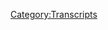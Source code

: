 {{DEFAULTSORT:
    #_TRANSCRIPT_0433:May 12-13, 2020
}}{{Transcript
    | title         = [[433: May 12-13, 2020]]
    | caption       = [https://knowledgefight.libsyn.com/433-may-12-13-2020 Listen to this episode on Libsyn]
    | episodeNumber = [[433: May 12-13, 2020|433]]
    | length        = 02:05:40
}}

{{MessageBox
    | header     = Warning: Bot Generated Content
    | text       = This transcript was automatically generated by transcription software and likely contains many mistakes and misattributions. Please check the audio for definitive quotes, attribution, and context.
    | image      = N3yvass4myg91.webp
    | imagewidth = 50px
    | id         = warning
}}

{{TranscriptBlock
    | name      = Unknown Speaker
    | timestamp = 00:00:00.000
    | text      = N-N-N-N-N-N-N-Knowledge Fight
}}

{{TranscriptBlock
    | name      = Unknown Speaker
    | timestamp = 00:00:12.880
    | text      = Dan and Jordan, I am sweating knowledgefight.com
}}

{{TranscriptBlock
    | name      = Unknown Speaker
    | timestamp = 00:00:20.480
    | text      = It's time to pray I have great respect for knowledgefight
}}

{{TranscriptBlock
    | name      = Unknown Speaker
    | timestamp = 00:00:23.879
    | text      = knowledgefight I'm sick of them posing as if they're the
}}

{{TranscriptBlock
    | name      = Unknown Speaker
    | timestamp = 00:00:26.719
    | text      = good guys saying we are the bad guys knowledgefight Dan and Jordan, knowledgefight
}}

{{TranscriptBlock
    | name      = Unknown Speaker
    | timestamp = 00:00:32.079
    | text      = Riddler, Riddler, Riddler Need, I need money
}}

{{TranscriptBlock
    | name      = Unknown Speaker
    | timestamp = 00:00:36.320
    | text      = Riddler, Riddler, Riddler Andy and Kansas, Andy and Kansas
}}

{{TranscriptBlock
    | name      = Unknown Speaker
    | timestamp = 00:00:42.159
    | text      = Stop it, Andy and Can- Andy and Kansas It's time to pray
}}

{{TranscriptBlock
    | name      = Unknown Speaker
    | timestamp = 00:00:47.039
    | text      = Andy and Kansas, you're on the air, thanks for holding us
}}

{{TranscriptBlock
    | name      = Unknown Speaker
    | timestamp = 00:00:49.280
    | text      = Hello Alex, I'm a big fan, I'm a huge fan I love your room
}}

{{TranscriptBlock
    | name      = Unknown Speaker
    | timestamp = 00:00:52.880
    | text      = knowledgefight knowledgefight.com
}}

{{TranscriptBlock
    | name      = Unknown Speaker
    | timestamp = 00:00:58.399
    | text      = I love you
}}

{{TranscriptBlock
    | name      = Unknown Speaker
    | timestamp = 00:00:59.200
    | text      = Hey everybody, welcome back to knowledgefight, I'm Dan
}}

{{TranscriptBlock
    | name      = Unknown Speaker
    | timestamp = 00:01:01.039
    | text      = I'm Jordan
}}

{{TranscriptBlock
    | name      = Unknown Speaker
    | timestamp = 00:01:01.520
    | text      = We're a couple dudes, like to sit around, drink novelty beverages
}}

{{TranscriptBlock
    | name      = Unknown Speaker
    | timestamp = 00:01:03.600
    | text      = and talk a little bit about Alex Jones
}}

{{TranscriptBlock
    | name      = Unknown Speaker
    | timestamp = 00:01:05.280
    | text      = Oh indeed we are, Dan
}}

{{TranscriptBlock
    | name      = Unknown Speaker
    | timestamp = 00:01:06.799
    | text      = Jordan
}}

{{TranscriptBlock
    | name      = Unknown Speaker
    | timestamp = 00:01:07.200
    | text      = Dan
}}

{{TranscriptBlock
    | name      = Unknown Speaker
    | timestamp = 00:01:07.680
    | text      = Jordan
}}

{{TranscriptBlock
    | name      = Unknown Speaker
    | timestamp = 00:01:08.239
    | text      = Quick question
}}

{{TranscriptBlock
    | name      = Unknown Speaker
    | timestamp = 00:01:08.719
    | text      = What up
}}

{{TranscriptBlock
    | name      = Unknown Speaker
    | timestamp = 00:01:09.439
    | text      = What's your bright spot today?
}}

{{TranscriptBlock
    | name      = Unknown Speaker
    | timestamp = 00:01:10.959
    | text      = My bright spot I guess is I've been going back and listening to a little bit of old stuff
}}

{{TranscriptBlock
    | name      = Unknown Speaker
    | timestamp = 00:01:16.879
    | text      = that I haven't listened to in a long time
}}

{{TranscriptBlock
    | name      = Unknown Speaker
    | timestamp = 00:01:18.560
    | text      = What kind of old stuff?
}}

{{TranscriptBlock
    | name      = Unknown Speaker
    | timestamp = 00:01:19.760
    | text      = Old music, like there's stuff like Blackstar, you know Mos Def and Talib Kweli
}}

{{TranscriptBlock
    | name      = Unknown Speaker
    | timestamp = 00:01:23.920
    | text      = Oh, oh, oh, oh, I know
}}

{{TranscriptBlock
    | name      = Unknown Speaker
    | timestamp = 00:01:25.840
    | text      = And high-tech Kweli, the Reflection Eternal album
}}

{{TranscriptBlock
    | name      = Unknown Speaker
    | timestamp = 00:01:31.120
    | text      = That one's great
}}

{{TranscriptBlock
    | name      = Unknown Speaker
    | timestamp = 00:01:31.840
    | text      = Like those two albums are things that I listened to almost non-stop when I was, you know, 20
}}

{{TranscriptBlock
    | name      = Unknown Speaker
    | timestamp = 00:01:39.280
    | text      = But because of that they got so played out that I couldn't listen to them
}}

{{TranscriptBlock
    | name      = Unknown Speaker
    | timestamp = 00:01:42.719
    | text      = Right
}}

{{TranscriptBlock
    | name      = Unknown Speaker
    | timestamp = 00:01:42.959
    | text      = I just listened to it so much and like so it's been the better part of a decade probably since
}}

{{TranscriptBlock
    | name      = Unknown Speaker
    | timestamp = 00:01:48.079
    | text      = I've put one of those albums on
}}

{{TranscriptBlock
    | name      = Unknown Speaker
    | timestamp = 00:01:49.760
    | text      = Yeah
}}

{{TranscriptBlock
    | name      = Unknown Speaker
    | timestamp = 00:01:50.079
    | text      = And the other day I was exercising and I put on, I was like I wonder if this is as good as I remember
}}

{{TranscriptBlock
    | name      = Unknown Speaker
    | timestamp = 00:01:55.120
    | text      = And a lot of it is, like that distance of not having listened to it
}}

{{TranscriptBlock
    | name      = Unknown Speaker
    | timestamp = 00:01:58.719
    | text      = Yeah
}}

{{TranscriptBlock
    | name      = Unknown Speaker
    | timestamp = 00:01:58.959
    | text      = In a long time
}}

{{TranscriptBlock
    | name      = Unknown Speaker
    | timestamp = 00:01:59.680
    | text      = Yeah, yeah
}}

{{TranscriptBlock
    | name      = Unknown Speaker
    | timestamp = 00:02:00.239
    | text      = Made me able to listen to it again and I appreciated that, that was kind of nice
}}

{{TranscriptBlock
    | name      = Unknown Speaker
    | timestamp = 00:02:03.359
    | text      = Yeah, last year on a related note, last year I listened to Black on Both Sides for the first
}}

{{TranscriptBlock
    | name      = Unknown Speaker
    | timestamp = 00:02:07.519
    | text      = time in like 10 years and I was like holy shit this is so good
}}

{{TranscriptBlock
    | name      = Unknown Speaker
    | timestamp = 00:02:10.240
    | text      = Yeah it's good, it's nice to have those moments where I can go back a little bit to something
}}

{{TranscriptBlock
    | name      = Unknown Speaker
    | timestamp = 00:02:15.439
    | text      = that maybe I couldn't enjoy as much as I originally did because of overexposure to it
}}

{{TranscriptBlock
    | name      = Unknown Speaker
    | timestamp = 00:02:20.800
    | text      = So that was nice
}}

{{TranscriptBlock
    | name      = Unknown Speaker
    | timestamp = 00:02:21.520
    | text      = How about you?
}}

{{TranscriptBlock
    | name      = Unknown Speaker
    | timestamp = 00:02:23.759
    | text      = My bright spot is that the weather in Chicago is for the first time in
}}

{{TranscriptBlock
    | name      = Unknown Speaker
    | timestamp = 00:02:28.319
    | text      = a goddamn nearly nine months, pretty nice out
}}

{{TranscriptBlock
    | name      = Unknown Speaker
    | timestamp = 00:02:31.759
    | text      = Yeah
}}

{{TranscriptBlock
    | name      = Unknown Speaker
    | timestamp = 00:02:31.919
    | text      = It's pretty nice, took a bunch of walks today
}}

{{TranscriptBlock
    | name      = Unknown Speaker
    | timestamp = 00:02:34.080
    | text      = Nice
}}

{{TranscriptBlock
    | name      = Unknown Speaker
    | timestamp = 00:02:34.400
    | text      = It's great and then because we live in a cave underground you come back and it's
}}

{{TranscriptBlock
    | name      = Unknown Speaker
    | timestamp = 00:02:38.879
    | text      = nice and cool inside, it's fantastic
}}

{{TranscriptBlock
    | name      = Unknown Speaker
    | timestamp = 00:02:40.719
    | text      = That is pretty nice
}}

{{TranscriptBlock
    | name      = Unknown Speaker
    | timestamp = 00:02:41.840
    | text      = That's perfect
}}

{{TranscriptBlock
    | name      = Unknown Speaker
    | timestamp = 00:02:42.319
    | text      = I'm glad you're enjoying that, I hope people don't enjoy it too much though
}}

{{TranscriptBlock
    | name      = Unknown Speaker
    | timestamp = 00:02:45.919
    | text      = I'll get bored with it tomorrow
}}

{{TranscriptBlock
    | name      = Unknown Speaker
    | timestamp = 00:02:47.439
    | text      = No, I mean I hope they don't enjoy it too much in terms of just going around and everybody
}}

{{TranscriptBlock
    | name      = Unknown Speaker
    | timestamp = 00:02:51.199
    | text      = ending up at the park and sneezing on each other
}}

{{TranscriptBlock
    | name      = Unknown Speaker
    | timestamp = 00:02:55.599
    | text      = So that's good, that's fun, nice bright spots
}}

{{TranscriptBlock
    | name      = Unknown Speaker
    | timestamp = 00:02:58.319
    | text      = Jordan, today we got an interesting episode to do
}}

{{TranscriptBlock
    | name      = Unknown Speaker
    | timestamp = 00:03:00.240
    | text      = All right
}}

{{TranscriptBlock
    | name      = Unknown Speaker
    | timestamp = 00:03:00.560
    | text      = We're going to be talking about May 12th and 13th 2020 of Dan's 2020
}}

{{TranscriptBlock
    | name      = Unknown Speaker
    | timestamp = 00:03:04.879
    | text      = Goddammit
}}

{{TranscriptBlock
    | name      = Unknown Speaker
    | timestamp = 00:03:05.599
    | text      = Now that would be Tuesday and Wednesday of this week, I wanted to throw Thursday in but
}}

{{TranscriptBlock
    | name      = Unknown Speaker
    | timestamp = 00:03:10.560
    | text      = it was impossible because this episode infuriated the shit out of me
}}

{{TranscriptBlock
    | name      = Unknown Speaker
    | timestamp = 00:03:13.360
    | text      = All right, that's good
}}

{{TranscriptBlock
    | name      = Unknown Speaker
    | timestamp = 00:03:14.560
    | text      = I'm going to give you two pieces of spoiler in advance for what will come up on this episode
}}

{{TranscriptBlock
    | name      = Unknown Speaker
    | timestamp = 00:03:19.599
    | text      = Okay
}}

{{TranscriptBlock
    | name      = Unknown Speaker
    | timestamp = 00:03:20.080
    | text      = One is another round of my favorite game which is Alex says he's going to prove something
}}

{{TranscriptBlock
    | name      = Unknown Speaker
    | timestamp = 00:03:25.599
    | text      = All right
}}

{{TranscriptBlock
    | name      = Unknown Speaker
    | timestamp = 00:03:25.919
    | text      = And then tries to
}}

{{TranscriptBlock
    | name      = Unknown Speaker
    | timestamp = 00:03:26.879
    | text      = You love it
}}

{{TranscriptBlock
    | name      = Unknown Speaker
    | timestamp = 00:03:27.520
    | text      = I love when he does that
}}

{{TranscriptBlock
    | name      = Unknown Speaker
    | timestamp = 00:03:28.800
    | text      = It's always disappointing, I never should get my hopes up
}}

{{TranscriptBlock
    | name      = Unknown Speaker
    | timestamp = 00:03:31.120
    | text      = No, ever
}}

{{TranscriptBlock
    | name      = Unknown Speaker
    | timestamp = 00:03:31.840
    | text      = But that happens and then Alex makes a reveal of one of the biggest fucking lies and one
}}

{{TranscriptBlock
    | name      = Unknown Speaker
    | timestamp = 00:03:38.319
    | text      = of the funniest lies I think I've ever heard him tell
}}

{{TranscriptBlock
    | name      = Unknown Speaker
    | timestamp = 00:03:40.719
    | text      = All right
}}

{{TranscriptBlock
    | name      = Unknown Speaker
    | timestamp = 00:03:41.199
    | text      = And I, there's no way that I could tease it and it not live up to like being one of the
}}

{{TranscriptBlock
    | name      = Unknown Speaker
    | timestamp = 00:03:46.960
    | text      = most absurd things you could ever imagine
}}

{{TranscriptBlock
    | name      = Unknown Speaker
    | timestamp = 00:03:49.280
    | text      = All right, you've over teased things in the past
}}

{{TranscriptBlock
    | name      = Unknown Speaker
    | timestamp = 00:03:52.319
    | text      = And they've always paid off
}}

{{TranscriptBlock
    | name      = Unknown Speaker
    | timestamp = 00:03:53.759
    | text      = Never, they have always paid off
}}

{{TranscriptBlock
    | name      = Unknown Speaker
    | timestamp = 00:03:55.680
    | text      = So we're going to get down to business on that but before we do you take a moment to
}}

{{TranscriptBlock
    | name      = Unknown Speaker
    | timestamp = 00:03:58.560
    | text      = say thank you to some folks who signed up and are supporting the show and to check in with
}}

{{TranscriptBlock
    | name      = Unknown Speaker
    | timestamp = 00:04:01.840
    | text      = the year of the seltzer
}}

{{TranscriptBlock
    | name      = Unknown Speaker
    | timestamp = 00:04:02.560
    | text      = Of course
}}

{{TranscriptBlock
    | name      = Unknown Speaker
    | timestamp = 00:04:03.120
    | text      = So first, Kevin H, thank you so much, you are now a policy wonk
}}

{{TranscriptBlock
    | name      = Unknown Speaker
    | timestamp = 00:04:06.400
    | text      = I'm a policy wonk
}}

{{TranscriptBlock
    | name      = Unknown Speaker
    | timestamp = 00:04:07.439
    | text      = Thank you, Kevin H
}}

{{TranscriptBlock
    | name      = Unknown Speaker
    | timestamp = 00:04:09.120
    | text      = Next, Sirius, and it's spelled S-E-R-I-A-A-S, thank you so much, you're now a policy wonk
}}

{{TranscriptBlock
    | name      = Unknown Speaker
    | timestamp = 00:04:15.759
    | text      = I'm a policy wonk
}}

{{TranscriptBlock
    | name      = Unknown Speaker
    | timestamp = 00:04:16.879
    | text      = Thank you, Sirius
}}

{{TranscriptBlock
    | name      = Unknown Speaker
    | timestamp = 00:04:18.160
    | text      = Wise hose
}}

{{TranscriptBlock
    | name      = Unknown Speaker
    | timestamp = 00:04:19.279
    | text      = Oh no, get out of here
}}

{{TranscriptBlock
    | name      = Unknown Speaker
    | timestamp = 00:04:20.720
    | text      = Next, Andy, thank you so much, you are now a policy wonk
}}

{{TranscriptBlock
    | name      = Unknown Speaker
    | timestamp = 00:04:22.879
    | text      = I'm a policy wonk
}}

{{TranscriptBlock
    | name      = Unknown Speaker
    | timestamp = 00:04:23.759
    | text      = Thanks, Andy
}}

{{TranscriptBlock
    | name      = Unknown Speaker
    | timestamp = 00:04:24.480
    | text      = Thank you
}}

{{TranscriptBlock
    | name      = Unknown Speaker
    | timestamp = 00:04:24.800
    | text      = Next, Cade, thank you so much, you are now a policy wonk
}}

{{TranscriptBlock
    | name      = Unknown Speaker
    | timestamp = 00:04:27.439
    | text      = I'm a policy wonk
}}

{{TranscriptBlock
    | name      = Unknown Speaker
    | timestamp = 00:04:28.480
    | text      = Thanks, Cade
}}

{{TranscriptBlock
    | name      = Unknown Speaker
    | timestamp = 00:04:29.360
    | text      = Next, Sam, thank you so much, you are now a policy wonk
}}

{{TranscriptBlock
    | name      = Unknown Speaker
    | timestamp = 00:04:32.000
    | text      = I'm a policy wonk
}}

{{TranscriptBlock
    | name      = Unknown Speaker
    | timestamp = 00:04:33.120
    | text      = Thanks Sam
}}

{{TranscriptBlock
    | name      = Unknown Speaker
    | timestamp = 00:04:33.600
    | text      = Thanks, Sam. Next, Blergh of the Month. Thank you so much. You are now a policy wonk.
}}

{{TranscriptBlock
    | name      = Unknown Speaker
    | timestamp = 00:04:37.600
    | text      = I'm a policy wonk.
}}

{{TranscriptBlock
    | name      = Unknown Speaker
    | timestamp = 00:04:38.600
    | text      = Thank you very much, Blergh of the Month.
}}

{{TranscriptBlock
    | name      = Unknown Speaker
    | timestamp = 00:04:40.600
    | text      = Thank you.
}}

{{TranscriptBlock
    | name      = Unknown Speaker
    | timestamp = 00:04:41.600
    | text      = Subscribes to you one year. It was pretty good.
}}

{{TranscriptBlock
    | name      = Unknown Speaker
    | timestamp = 00:04:43.600
    | text      = Thanks. And then, thank you to a couple of folks who signed up on an elevated level. We appreciate that very much.
}}

{{TranscriptBlock
    | name      = Unknown Speaker
    | timestamp = 00:04:49.600
    | text      = So, Drew L. Thank you so much. You are now a technocrat. And this one, I'm not sure if it's nips or knips. K-N-I-P-P-S.
}}

{{TranscriptBlock
    | name      = Unknown Speaker
    | timestamp = 00:04:56.600
    | text      = Thank you so much. You are now a technocrat.
}}

{{TranscriptBlock
    | name      = Unknown Speaker
    | timestamp = 00:04:58.600
    | text      = I'm a policy wonk.
}}

{{TranscriptBlock
    | name      = Unknown Speaker
    | timestamp = 00:04:59.600
    | text      = Crikey, mate. That's fantastic. Have yourself a brew.
}}

{{TranscriptBlock
    | name      = Unknown Speaker
    | timestamp = 00:05:02.600
    | text      = How's your 401k doing, bro?
}}

{{TranscriptBlock
    | name      = Unknown Speaker
    | timestamp = 00:05:03.600
    | text      = Alright, we gotta go full tilt boogie on this, Watson, alright? Let's just get down to business.
}}

{{TranscriptBlock
    | name      = Unknown Speaker
    | timestamp = 00:05:07.600
    | text      = We ain't making that money off that heroin. Why are you pimps so good?
}}

{{TranscriptBlock
    | name      = Unknown Speaker
    | timestamp = 00:05:11.600
    | text      = My neck is freakishly large. I declare info war on you.
}}

{{TranscriptBlock
    | name      = Unknown Speaker
    | timestamp = 00:05:16.600
    | text      = Thank you so much, Drew L. And thank you so much, knips.
}}

{{TranscriptBlock
    | name      = Unknown Speaker
    | timestamp = 00:05:19.600
    | text      = Yes, thank you very much to the both of you.
}}

{{TranscriptBlock
    | name      = Unknown Speaker
    | timestamp = 00:05:21.600
    | text      = If you're out there listening and you're thinking, hey, I enjoyed the show, I'd like to support what these gents do, you can do that by going to our website, knowledgefight.com, clicking the button that says support the show, we would appreciate it.
}}

{{TranscriptBlock
    | name      = Unknown Speaker
    | timestamp = 00:05:27.600
    | text      = Or if you'd like to take that generosity and funnel it towards a local charity that helps people in need in your area, that would be wonderful.
}}

{{TranscriptBlock
    | name      = Unknown Speaker
    | timestamp = 00:05:34.600
    | text      = We would appreciate either.
}}

{{TranscriptBlock
    | name      = Unknown Speaker
    | timestamp = 00:05:36.600
    | text      = Yes. So, Jordan, here the Seltzer March is on. We are in week four now.
}}

{{TranscriptBlock
    | name      = Unknown Speaker
    | timestamp = 00:05:40.600
    | text      = Week four.
}}

{{TranscriptBlock
    | name      = Unknown Speaker
    | timestamp = 00:05:41.600
    | text      = Week four.
}}

{{TranscriptBlock
    | name      = Unknown Speaker
    | timestamp = 00:05:42.600
    | text      = Coming in on the end of what you would describe as the first month.
}}

{{TranscriptBlock
    | name      = Unknown Speaker
    | timestamp = 00:05:45.600
    | text      = Right.
}}

{{TranscriptBlock
    | name      = Unknown Speaker
    | timestamp = 00:05:46.600
    | text      = We are officially at 65 Seltzers down.
}}

{{TranscriptBlock
    | name      = Unknown Speaker
    | timestamp = 00:05:48.600
    | text      = And this week I made a discovery of something I remember liking from my childhood or younger years, and that was Canadian, clearly Canadian Seltzers.
}}

{{TranscriptBlock
    | name      = Unknown Speaker
    | timestamp = 00:05:58.600
    | text      = Clearly Canadian, yes. We purchased it together, yes, I recall.
}}

{{TranscriptBlock
    | name      = Unknown Speaker
    | timestamp = 00:06:03.600
    | text      = And I got to say, never have I found a more rangy beast than clearly Canadian.
}}

{{TranscriptBlock
    | name      = Unknown Speaker
    | timestamp = 00:06:08.600
    | text      = Ah, you haven't had strangely Australian yet.
}}

{{TranscriptBlock
    | name      = Unknown Speaker
    | timestamp = 00:06:10.600
    | text      = No, that's true. That is coming up.
}}

{{TranscriptBlock
    | name      = Unknown Speaker
    | timestamp = 00:06:12.600
    | text      = Yeah, okay.
}}

{{TranscriptBlock
    | name      = Unknown Speaker
    | timestamp = 00:06:14.600
    | text      = So I found three varieties.
}}

{{TranscriptBlock
    | name      = Unknown Speaker
    | timestamp = 00:06:16.600
    | text      = Yeah.
}}

{{TranscriptBlock
    | name      = Unknown Speaker
    | timestamp = 00:06:17.600
    | text      = We have the Country Raspberry.
}}

{{TranscriptBlock
    | name      = Unknown Speaker
    | timestamp = 00:06:19.600
    | text      = Okay.
}}

{{TranscriptBlock
    | name      = Unknown Speaker
    | timestamp = 00:06:20.600
    | text      = Wild Cherry.
}}

{{TranscriptBlock
    | name      = Unknown Speaker
    | timestamp = 00:06:21.600
    | text      = Right.
}}

{{TranscriptBlock
    | name      = Unknown Speaker
    | timestamp = 00:06:22.600
    | text      = Mountain Blackberry.
}}

{{TranscriptBlock
    | name      = Unknown Speaker
    | timestamp = 00:06:23.600
    | text      = Okay.
}}

{{TranscriptBlock
    | name      = Unknown Speaker
    | timestamp = 00:06:24.600
    | text      = Country Raspberry, pretty good.
}}

{{TranscriptBlock
    | name      = Unknown Speaker
    | timestamp = 00:06:25.600
    | text      = All right.
}}

{{TranscriptBlock
    | name      = Unknown Speaker
    | timestamp = 00:06:26.600
    | text      = Coming in at a 69.
}}

{{TranscriptBlock
    | name      = Unknown Speaker
    | timestamp = 00:06:27.600
    | text      = Right.
}}

{{TranscriptBlock
    | name      = Unknown Speaker
    | timestamp = 00:06:28.600
    | text      = Out of 100.
}}

{{TranscriptBlock
    | name      = Unknown Speaker
    | timestamp = 00:06:29.600
    | text      = Okay.
}}

{{TranscriptBlock
    | name      = Unknown Speaker
    | timestamp = 00:06:30.600
    | text      = I knew something was up because I looked at the bottle of the Clearly Canadian and it said, Sparkling Water Beverage.
}}

{{TranscriptBlock
    | name      = Unknown Speaker
    | timestamp = 00:06:34.600
    | text      = Would you need to say Water Beverage?
}}

{{TranscriptBlock
    | name      = Unknown Speaker
    | timestamp = 00:06:37.600
    | text      = I don't know what you're doing anymore.
}}

{{TranscriptBlock
    | name      = Unknown Speaker
    | timestamp = 00:06:39.600
    | text      = What I didn't realize is that Clearly Canadian definitely has, like, sweetening.
}}

{{TranscriptBlock
    | name      = Unknown Speaker
    | timestamp = 00:06:43.600
    | text      = Yeah.
}}

{{TranscriptBlock
    | name      = Unknown Speaker
    | timestamp = 00:06:44.600
    | text      = There's sugar in it or something.
}}

{{TranscriptBlock
    | name      = Unknown Speaker
    | timestamp = 00:06:45.600
    | text      = Okay, okay.
}}

{{TranscriptBlock
    | name      = Unknown Speaker
    | timestamp = 00:06:46.600
    | text      = But the Country Raspberry was tolerable.
}}

{{TranscriptBlock
    | name      = Unknown Speaker
    | timestamp = 00:06:48.600
    | text      = And same with the Mountain Blackberry.
}}

{{TranscriptBlock
    | name      = Unknown Speaker
    | timestamp = 00:06:50.600
    | text      = It was all right.
}}

{{TranscriptBlock
    | name      = Unknown Speaker
    | timestamp = 00:06:51.600
    | text      = Okay.
}}

{{TranscriptBlock
    | name      = Unknown Speaker
    | timestamp = 00:06:52.600
    | text      = Wild Cherry, there was something wrong with that.
}}

{{TranscriptBlock
    | name      = Unknown Speaker
    | timestamp = 00:06:54.600
    | text      = There was something wrong with it.
}}

{{TranscriptBlock
    | name      = Unknown Speaker
    | timestamp = 00:06:55.600
    | text      = It was so bad.
}}

{{TranscriptBlock
    | name      = Unknown Speaker
    | timestamp = 00:06:56.600
    | text      = The cherry was too wild?
}}

{{TranscriptBlock
    | name      = Unknown Speaker
    | timestamp = 00:06:57.600
    | text      = It might have got...
}}

{{TranscriptBlock
    | name      = Unknown Speaker
    | timestamp = 00:06:58.600
    | text      = It was a raucous cherry.
}}

{{TranscriptBlock
    | name      = Unknown Speaker
    | timestamp = 00:07:00.600
    | text      = Okay.
}}

{{TranscriptBlock
    | name      = Unknown Speaker
    | timestamp = 00:07:01.600
    | text      = That fellow's coming in at 22.
}}

{{TranscriptBlock
    | name      = Unknown Speaker
    | timestamp = 00:07:03.600
    | text      = Oh, 22 is bad.
}}

{{TranscriptBlock
    | name      = Unknown Speaker
    | timestamp = 00:07:06.600
    | text      = I had a viscerally negative reaction to it.
}}

{{TranscriptBlock
    | name      = Unknown Speaker
    | timestamp = 00:07:08.600
    | text      = What, did you break out in hives?
}}

{{TranscriptBlock
    | name      = Unknown Speaker
    | timestamp = 00:07:10.600
    | text      = I might have.
}}

{{TranscriptBlock
    | name      = Unknown Speaker
    | timestamp = 00:07:11.600
    | text      = Yeah.
}}

{{TranscriptBlock
    | name      = Unknown Speaker
    | timestamp = 00:07:12.600
    | text      = I started listening to the hives.
}}

{{TranscriptBlock
    | name      = Unknown Speaker
    | timestamp = 00:07:13.600
    | text      = Oh, get the fuck out.
}}

{{TranscriptBlock
    | name      = Unknown Speaker
    | timestamp = 00:07:14.600
    | text      = Better than I remember.
}}

{{TranscriptBlock
    | name      = Unknown Speaker
    | timestamp = 00:07:15.600
    | text      = That's worse.
}}

{{TranscriptBlock
    | name      = Unknown Speaker
    | timestamp = 00:07:16.600
    | text      = I don't remember what their song was.
}}

{{TranscriptBlock
    | name      = Unknown Speaker
    | timestamp = 00:07:18.600
    | text      = Exactly.
}}

{{TranscriptBlock
    | name      = Unknown Speaker
    | timestamp = 00:07:19.600
    | text      = But yeah, so Clearly Canadian, it's not like they're incapable of something fine.
}}

{{TranscriptBlock
    | name      = Unknown Speaker
    | timestamp = 00:07:23.600
    | text      = Sure.
}}

{{TranscriptBlock
    | name      = Unknown Speaker
    | timestamp = 00:07:24.600
    | text      = Because that Country Raspberry was pretty good.
}}

{{TranscriptBlock
    | name      = Unknown Speaker
    | timestamp = 00:07:25.600
    | text      = Right.
}}

{{TranscriptBlock
    | name      = Unknown Speaker
    | timestamp = 00:07:26.600
    | text      = But that Wild Cherry, you got to get rid of that flavor.
}}

{{TranscriptBlock
    | name      = Unknown Speaker
    | timestamp = 00:07:28.600
    | text      = Okay.
}}

{{TranscriptBlock
    | name      = Unknown Speaker
    | timestamp = 00:07:29.600
    | text      = It was trash.
}}

{{TranscriptBlock
    | name      = Unknown Speaker
    | timestamp = 00:07:30.600
    | text      = Letter writing campaign on par with Klondike Doughnut Bars.
}}

{{TranscriptBlock
    | name      = Unknown Speaker
    | timestamp = 00:07:34.600
    | text      = Yes.
}}

{{TranscriptBlock
    | name      = Unknown Speaker
    | timestamp = 00:07:35.600
    | text      = We got to get in there.
}}

{{TranscriptBlock
    | name      = Unknown Speaker
    | timestamp = 00:07:36.600
    | text      = Absolutely.
}}

{{TranscriptBlock
    | name      = Unknown Speaker
    | timestamp = 00:07:37.600
    | text      = So this has been the Year of the Seltzer.
}}

{{TranscriptBlock
    | name      = Unknown Speaker
    | timestamp = 00:07:38.600
    | text      = We'll check back in next time and find out what we find out.
}}

{{TranscriptBlock
    | name      = Unknown Speaker
    | timestamp = 00:07:40.600
    | text      = Let's do it.
}}

{{TranscriptBlock
    | name      = Unknown Speaker
    | timestamp = 00:07:41.600
    | text      = So, Jordan, we got this May 12th and 13th episode to go over.
}}

{{TranscriptBlock
    | name      = Unknown Speaker
    | timestamp = 00:07:46.600
    | text      = It's going to be a bumpy ride and here is an out of context drop from today's show.
}}

{{TranscriptBlock
    | name      = Unknown Speaker
    | timestamp = 00:07:51.600
    | text      = Last week around the table, we all joined hands.
}}

{{TranscriptBlock
    | name      = Unknown Speaker
    | timestamp = 00:07:53.600
    | text      = My wife and Rex was over visiting.
}}

{{TranscriptBlock
    | name      = Unknown Speaker
    | timestamp = 00:07:55.600
    | text      = He's already moved out.
}}

{{TranscriptBlock
    | name      = Unknown Speaker
    | timestamp = 00:07:56.600
    | text      = We all joined hands and prayed for Rush Limbaugh.
}}

{{TranscriptBlock
    | name      = Unknown Speaker
    | timestamp = 00:07:58.600
    | text      = God, we don't need to lose him.
}}

{{TranscriptBlock
    | name      = Unknown Speaker
    | timestamp = 00:08:00.600
    | text      = Man.
}}

{{TranscriptBlock
    | name      = Unknown Speaker
    | timestamp = 00:08:02.600
    | text      = Can you imagine feeling like, oh man, we got to direct our spiritual energy towards saving Rush Limbaugh.
}}

{{TranscriptBlock
    | name      = Unknown Speaker
    | timestamp = 00:08:10.600
    | text      = It would be such a weird feeling to be around the dinner table and just like, you know,
}}

{{TranscriptBlock
    | name      = Unknown Speaker
    | timestamp = 00:08:15.600
    | text      = dear Heavenly Father, look after Rush Limbaugh.
}}

{{TranscriptBlock
    | name      = Unknown Speaker
    | timestamp = 00:08:18.600
    | text      = Excuse me.
}}

{{TranscriptBlock
    | name      = Unknown Speaker
    | timestamp = 00:08:19.600
    | text      = Hold on.
}}

{{TranscriptBlock
    | name      = Unknown Speaker
    | timestamp = 00:08:20.600
    | text      = One second.
}}

{{TranscriptBlock
    | name      = Unknown Speaker
    | timestamp = 00:08:21.600
    | text      = What was that, Dad?
}}

{{TranscriptBlock
    | name      = Unknown Speaker
    | timestamp = 00:08:22.600
    | text      = I guess it's a little less surreal because Alex is in the same field as him.
}}

{{TranscriptBlock
    | name      = Unknown Speaker
    | timestamp = 00:08:25.600
    | text      = So it's kind of like they're contemporaries or something.
}}

{{TranscriptBlock
    | name      = Unknown Speaker
    | timestamp = 00:08:29.600
    | text      = But still, being like Alex's son, praying for Rush Limbaugh would be just fucking weird.
}}

{{TranscriptBlock
    | name      = Unknown Speaker
    | timestamp = 00:08:34.600
    | text      = Here's my prayer for Rush Limbaugh.
}}

{{TranscriptBlock
    | name      = Unknown Speaker
    | timestamp = 00:08:36.600
    | text      = Lord, I remain totally neutral and whatever you decide to do to him, you know, that's on you.
}}

{{TranscriptBlock
    | name      = Unknown Speaker
    | timestamp = 00:08:42.600
    | text      = Do what you're going to do.
}}

{{TranscriptBlock
    | name      = Unknown Speaker
    | timestamp = 00:08:43.600
    | text      = Yeah.
}}

{{TranscriptBlock
    | name      = Unknown Speaker
    | timestamp = 00:08:44.600
    | text      = So we start off the show and there's a bit of random nonsense at the beginning of this.
}}

{{TranscriptBlock
    | name      = Unknown Speaker
    | timestamp = 00:08:48.600
    | text      = Alex is talking about how like if you see through the globalist's plan, you understand it really easily.
}}

{{TranscriptBlock
    | name      = Unknown Speaker
    | timestamp = 00:08:55.600
    | text      = But most people don't see through it like himself.
}}

{{TranscriptBlock
    | name      = Unknown Speaker
    | timestamp = 00:08:58.600
    | text      = Sure.
}}

{{TranscriptBlock
    | name      = Unknown Speaker
    | timestamp = 00:08:59.600
    | text      = And then he has a very strained metaphor that he tries to make.
}}

{{TranscriptBlock
    | name      = Unknown Speaker
    | timestamp = 00:09:02.600
    | text      = But for anyone that actually studies the globalist and how they operate and what their endgame is
}}

{{TranscriptBlock
    | name      = Unknown Speaker
    | timestamp = 00:09:09.600
    | text      = and what makes them tick and what their philosophy and ethos is, this is like shooting fish in a barrel.
}}

{{TranscriptBlock
    | name      = Unknown Speaker
    | timestamp = 00:09:18.600
    | text      = It's like two plus two equals four.
}}

{{TranscriptBlock
    | name      = Unknown Speaker
    | timestamp = 00:09:20.600
    | text      = It's absolutely elementary, my dear Watson.
}}

{{TranscriptBlock
    | name      = Unknown Speaker
    | timestamp = 00:09:25.600
    | text      = But you've got to have the courage to admit what's coming at you.
}}

{{TranscriptBlock
    | name      = Unknown Speaker
    | timestamp = 00:09:31.600
    | text      = And I liken it as an allegory or an analogy.
}}

{{TranscriptBlock
    | name      = Unknown Speaker
    | timestamp = 00:09:34.600
    | text      = Oh, no.
}}

{{TranscriptBlock
    | name      = Unknown Speaker
    | timestamp = 00:09:36.600
    | text      = To most big comets and asteroids that end up being found aren't found by the big radio telescopes.
}}

{{TranscriptBlock
    | name      = Unknown Speaker
    | timestamp = 00:09:42.600
    | text      = They're not found by the big observatories.
}}

{{TranscriptBlock
    | name      = Unknown Speaker
    | timestamp = 00:09:44.600
    | text      = Most of them are found by the millions of amateur astronomers that have high powered equipment now thanks to capitalism.
}}

{{TranscriptBlock
    | name      = Unknown Speaker
    | timestamp = 00:09:52.600
    | text      = So that probably sounds pretty good to Alex.
}}

{{TranscriptBlock
    | name      = Unknown Speaker
    | timestamp = 00:09:55.600
    | text      = Is that a parable?
}}

{{TranscriptBlock
    | name      = Unknown Speaker
    | timestamp = 00:09:56.600
    | text      = I don't know.
}}

{{TranscriptBlock
    | name      = Unknown Speaker
    | timestamp = 00:09:57.600
    | text      = We'll get to, there is an extended metaphor he's trying to make, but he gets really distracted because he starts talking about the capitalism allowing amateur astronomers and shit.
}}

{{TranscriptBlock
    | name      = Unknown Speaker
    | timestamp = 00:10:07.600
    | text      = Sure, why?
}}

{{TranscriptBlock
    | name      = Unknown Speaker
    | timestamp = 00:10:08.600
    | text      = But what he's saying isn't true.
}}

{{TranscriptBlock
    | name      = Unknown Speaker
    | timestamp = 00:10:09.600
    | text      = Amateur astronomers do not discover most of the near-Earth objects that are found each year.
}}

{{TranscriptBlock
    | name      = Unknown Speaker
    | timestamp = 00:10:13.600
    | text      = And in fact, they barely even make a dent in the tally.
}}

{{TranscriptBlock
    | name      = Unknown Speaker
    | timestamp = 00:10:16.600
    | text      = That's why it's always a big story when an amateur does discover one, which gets a lot of press and leads people like Alex to assume that this must be always the case.
}}

{{TranscriptBlock
    | name      = Unknown Speaker
    | timestamp = 00:10:24.600
    | text      = If professionals at the big telescopes were finding comets all the time, how come I only read headlines about amateurs finding them?
}}

{{TranscriptBlock
    | name      = Unknown Speaker
    | timestamp = 00:10:30.600
    | text      = You can easily see how that selection bias that Alex's brain uses to land on a narrative.
}}

{{TranscriptBlock
    | name      = Unknown Speaker
    | timestamp = 00:10:34.600
    | text      = That's what's going on.
}}

{{TranscriptBlock
    | name      = Unknown Speaker
    | timestamp = 00:10:36.600
    | text      = He doesn't do any research on the topic.
}}

{{TranscriptBlock
    | name      = Unknown Speaker
    | timestamp = 00:10:38.600
    | text      = He decides what he's just thought up was true.
}}

{{TranscriptBlock
    | name      = Unknown Speaker
    | timestamp = 00:10:41.600
    | text      = And then he reports it to his audience as fact.
}}

{{TranscriptBlock
    | name      = Unknown Speaker
    | timestamp = 00:10:43.600
    | text      = It's very sloppy work.
}}

{{TranscriptBlock
    | name      = Unknown Speaker
    | timestamp = 00:10:44.600
    | text      = As the CEO of McDonald's starts slinging burgers one day, everybody's going to be like,
}}

{{TranscriptBlock
    | name      = Unknown Speaker
    | timestamp = 00:10:48.600
    | text      = Holy shit, mother fucker!
}}

{{TranscriptBlock
    | name      = Unknown Speaker
    | timestamp = 00:10:50.600
    | text      = But the day-to-day people who work there are like,
}}

{{TranscriptBlock
    | name      = Unknown Speaker
    | timestamp = 00:10:52.600
    | text      = Shut up and do your fucking job.
}}

{{TranscriptBlock
    | name      = Unknown Speaker
    | timestamp = 00:10:53.600
    | text      = One of the things that makes headlines is the anomaly.
}}

{{TranscriptBlock
    | name      = Unknown Speaker
    | timestamp = 00:10:56.600
    | text      = The case that is not like the others, but if you only see headlines that are pointing out the anomaly, you'll think the anomaly is the normal thing.
}}

{{TranscriptBlock
    | name      = Unknown Speaker
    | timestamp = 00:11:03.600
    | text      = And a lot of this perception that amateurs find more than the professionals, it's probably partially due to the fact that hail bop was found by amateurs.
}}

{{TranscriptBlock
    | name      = Unknown Speaker
    | timestamp = 00:11:11.600
    | text      = That high-profile nature of that story could have easily left people with a different perception than is real.
}}

{{TranscriptBlock
    | name      = Unknown Speaker
    | timestamp = 00:11:17.600
    | text      = According to a 2015 paper co-written by members of the Jet Propulsion Laboratory, the Minor Planet Center, and the Universities of Hawaii and Helsinki,
}}

{{TranscriptBlock
    | name      = Unknown Speaker
    | timestamp = 00:11:25.600
    | text      = quote, from 1998 through 2013, only about 1.8% of the 10,044 discovered near-Earth objects were found by the amateur community.
}}

{{TranscriptBlock
    | name      = Unknown Speaker
    | timestamp = 00:11:35.600
    | text      = Okay.
}}

{{TranscriptBlock
    | name      = Unknown Speaker
    | timestamp = 00:11:36.600
    | text      = It's not what Alex thinks.
}}

{{TranscriptBlock
    | name      = Unknown Speaker
    | timestamp = 00:11:37.600
    | text      = Alright, it's a minority majority.
}}

{{TranscriptBlock
    | name      = Unknown Speaker
    | timestamp = 00:11:39.600
    | text      = Right.
}}

{{TranscriptBlock
    | name      = Unknown Speaker
    | timestamp = 00:11:40.600
    | text      = I understand.
}}

{{TranscriptBlock
    | name      = Unknown Speaker
    | timestamp = 00:11:41.600
    | text      = Sure.
}}

{{TranscriptBlock
    | name      = Unknown Speaker
    | timestamp = 00:11:42.600
    | text      = Compared to me, they discover more.
}}

{{TranscriptBlock
    | name      = Unknown Speaker
    | timestamp = 00:11:44.600
    | text      = That's true.
}}

{{TranscriptBlock
    | name      = Unknown Speaker
    | timestamp = 00:11:45.600
    | text      = See, there you go!
}}

{{TranscriptBlock
    | name      = Unknown Speaker
    | timestamp = 00:11:46.600
    | text      = Fair enough.
}}

{{TranscriptBlock
    | name      = Unknown Speaker
    | timestamp = 00:11:47.600
    | text      = According to NASA, quote, while the NASA-supported professional astronomers discover the vast majority of near-Earth asteroids,
}}

{{TranscriptBlock
    | name      = Unknown Speaker
    | timestamp = 00:11:53.600
    | text      = amateur astronomers provide many of the follow-up observations needed to pinpoint the orbits and predict the future motions of the asteroids.
}}

{{TranscriptBlock
    | name      = Unknown Speaker
    | timestamp = 00:12:00.600
    | text      = Once a new near-Earth asteroid is discovered, the efficiency with which amateurs provide these follow-up observations allows larger professional telescope facilities to continue scanning the skies for more new discoveries.
}}

{{TranscriptBlock
    | name      = Unknown Speaker
    | timestamp = 00:12:13.600
    | text      = There is that cool professional-amateur collaboration that does go on in the field of watching the skies, but it's very, very clear that what Alex is saying is not true.
}}

{{TranscriptBlock
    | name      = Unknown Speaker
    | timestamp = 00:12:22.600
    | text      = It feels true to him, though, because he never reads past a headline about the many discoveries that are made,
}}

{{TranscriptBlock
    | name      = Unknown Speaker
    | timestamp = 00:12:28.600
    | text      = and he never reads headlines about the discoveries that are made by scientists and professionals at the labs because they don't make headlines.
}}

{{TranscriptBlock
    | name      = Unknown Speaker
    | timestamp = 00:12:33.600
    | text      = No, they're just taking credit for all that.
}}

{{TranscriptBlock
    | name      = Unknown Speaker
    | timestamp = 00:12:36.600
    | text      = What's an amateur other than, you know, like, who's to say the people at NASA aren't finding these on their off hours?
}}

{{TranscriptBlock
    | name      = Unknown Speaker
    | timestamp = 00:12:43.600
    | text      = That's still technically amateur.
}}

{{TranscriptBlock
    | name      = Unknown Speaker
    | timestamp = 00:12:44.600
    | text      = See, there you go!
}}

{{TranscriptBlock
    | name      = Unknown Speaker
    | timestamp = 00:12:45.600
    | text      = I don't know about that.
}}

{{TranscriptBlock
    | name      = Unknown Speaker
    | timestamp = 00:12:46.600
    | text      = So I think the larger point that he's trying to make is that he's the amateur astronomer who sees the metaphorical comet heading towards us, which is, of course, the globalist's evil plan.
}}

{{TranscriptBlock
    | name      = Unknown Speaker
    | timestamp = 00:12:56.600
    | text      = That's the metaphor that he's trying to make.
}}

{{TranscriptBlock
    | name      = Unknown Speaker
    | timestamp = 00:12:57.600
    | text      = As far as I follow.
}}

{{TranscriptBlock
    | name      = Unknown Speaker
    | timestamp = 00:12:58.600
    | text      = And then, like, the professionals at NASA are like the media or something.
}}

{{TranscriptBlock
    | name      = Unknown Speaker
    | timestamp = 00:13:01.600
    | text      = You know, basically, that's the broad stroke of what he's saying.
}}

{{TranscriptBlock
    | name      = Unknown Speaker
    | timestamp = 00:13:04.600
    | text      = Sure.
}}

{{TranscriptBlock
    | name      = Unknown Speaker
    | timestamp = 00:13:05.600
    | text      = I say I think that's the point because Alex really doesn't complete the metaphor yet.
}}

{{TranscriptBlock
    | name      = Unknown Speaker
    | timestamp = 00:13:09.600
    | text      = Instead, he gets lost in thought thinking about the stars.
}}

{{TranscriptBlock
    | name      = Unknown Speaker
    | timestamp = 00:13:12.600
    | text      = And in the process, he makes an admission that I find remarkable.
}}

{{TranscriptBlock
    | name      = Unknown Speaker
    | timestamp = 00:13:16.600
    | text      = Back in 1993, I had to go down to a university warehouse and pay $25,000 for a 12-inch refractor telescope that had just come out,
}}

{{TranscriptBlock
    | name      = Unknown Speaker
    | timestamp = 00:13:29.600
    | text      = that had the McDonald Observatory technology in it that had cost tens of millions of dollars, but now was miniaturized.
}}

{{TranscriptBlock
    | name      = Unknown Speaker
    | timestamp = 00:13:35.600
    | text      = And I could aim it at Jupiter, aim it at Saturn, aim it at Universe, aim it at Pluto, aim it at Venus, aim it at Mars.
}}

{{TranscriptBlock
    | name      = Unknown Speaker
    | timestamp = 00:13:44.600
    | text      = And it would track for hours through the night sky.
}}

{{TranscriptBlock
    | name      = Unknown Speaker
    | timestamp = 00:13:45.600
    | text      = Name five more planets.
}}

{{TranscriptBlock
    | name      = Unknown Speaker
    | timestamp = 00:13:47.600
    | text      = Tiny servo motors.
}}

{{TranscriptBlock
    | name      = Unknown Speaker
    | timestamp = 00:13:49.600
    | text      = I'd go out in the hill country, sometimes by myself with a six-pack of beer and spend all night looking at the stars.
}}

{{TranscriptBlock
    | name      = Unknown Speaker
    | timestamp = 00:13:57.600
    | text      = I believe some of that.
}}

{{TranscriptBlock
    | name      = Unknown Speaker
    | timestamp = 00:13:58.600
    | text      = I like that story. That's a cute little story.
}}

{{TranscriptBlock
    | name      = Unknown Speaker
    | timestamp = 00:14:00.600
    | text      = It's cute, except for some details.
}}

{{TranscriptBlock
    | name      = Unknown Speaker
    | timestamp = 00:14:02.600
    | text      = Right, well.
}}

{{TranscriptBlock
    | name      = Unknown Speaker
    | timestamp = 00:14:03.600
    | text      = Alex Jones was not Alex Jones in 1993.
}}

{{TranscriptBlock
    | name      = Unknown Speaker
    | timestamp = 00:14:06.600
    | text      = He wasn't even on the radio until 1995, and yet somehow he was able to buy a $25,000 telescope at that point in his life.
}}

{{TranscriptBlock
    | name      = Unknown Speaker
    | timestamp = 00:14:13.600
    | text      = As dad worked on the CIA's dentist.
}}

{{TranscriptBlock
    | name      = Unknown Speaker
    | timestamp = 00:14:15.600
    | text      = Astronomy isn't even something that I would consider a big interest of Alex's, based on everything I've heard from his show.
}}

{{TranscriptBlock
    | name      = Unknown Speaker
    | timestamp = 00:14:20.600
    | text      = It's not like he talks about it frequently as a hobby.
}}

{{TranscriptBlock
    | name      = Unknown Speaker
    | timestamp = 00:14:23.600
    | text      = He does talk about going to the stars a lot, but it's not like...
}}

{{TranscriptBlock
    | name      = Unknown Speaker
    | timestamp = 00:14:26.600
    | text      = You gotta look for where you're going first, and he looks at the stars all the time.
}}

{{TranscriptBlock
    | name      = Unknown Speaker
    | timestamp = 00:14:31.600
    | text      = This should give you some sense of the kind of money Alex comes from.
}}

{{TranscriptBlock
    | name      = Unknown Speaker
    | timestamp = 00:14:34.600
    | text      = Because if Alex bought a $25,000 telescope back then, it wasn't because he was making loads of cash.
}}

{{TranscriptBlock
    | name      = Unknown Speaker
    | timestamp = 00:14:39.600
    | text      = He's talked about his earlier jobs, and there were things like assisting at a vet clinic and carpet cleaning.
}}

{{TranscriptBlock
    | name      = Unknown Speaker
    | timestamp = 00:14:45.600
    | text      = By the way, that $25,000 in 1993 would be over $44,000 today, adjusted for inflation.
}}

{{TranscriptBlock
    | name      = Unknown Speaker
    | timestamp = 00:14:52.600
    | text      = So that should give you some idea of the type of purchase he's talking about on air.
}}

{{TranscriptBlock
    | name      = Unknown Speaker
    | timestamp = 00:14:55.600
    | text      = That's basically a year's salary at any of the jobs he's claiming to have had prior to getting into radio.
}}

{{TranscriptBlock
    | name      = Unknown Speaker
    | timestamp = 00:15:01.600
    | text      = Well, I remember when I was around that age, and my dad helped me get a loan for my first car that cost $2,500 that wasn't really negotiated well.
}}

{{TranscriptBlock
    | name      = Unknown Speaker
    | timestamp = 00:15:12.600
    | text      = So I think it's a very similar experience for many people to have your dad just buy you a telescope for $25,000.
}}

{{TranscriptBlock
    | name      = Unknown Speaker
    | timestamp = 00:15:17.600
    | text      = I don't think so.
}}

{{TranscriptBlock
    | name      = Unknown Speaker
    | timestamp = 00:15:18.600
    | text      = I think that's normal.
}}

{{TranscriptBlock
    | name      = Unknown Speaker
    | timestamp = 00:15:19.600
    | text      = So I would say that's pretty clear that this is either a lie or an indication that Alex's parents were super rich, and he basically just got whatever he wanted growing up.
}}

{{TranscriptBlock
    | name      = Unknown Speaker
    | timestamp = 00:15:26.600
    | text      = Pretty much.
}}

{{TranscriptBlock
    | name      = Unknown Speaker
    | timestamp = 00:15:27.600
    | text      = The specifics of this story lead me to suspect the latter, since he knows names of things.
}}

{{TranscriptBlock
    | name      = Unknown Speaker
    | timestamp = 00:15:31.600
    | text      = Yeah, yeah, yeah.
}}

{{TranscriptBlock
    | name      = Unknown Speaker
    | timestamp = 00:15:32.600
    | text      = There's a lot of specifics to that story he's telling, and it looks bad.
}}

{{TranscriptBlock
    | name      = Unknown Speaker
    | timestamp = 00:15:35.600
    | text      = Yeah, that's not good.
}}

{{TranscriptBlock
    | name      = Unknown Speaker
    | timestamp = 00:15:37.600
    | text      = It makes me think it's more true, because why else would you tell the story about being before your career as a successful person?
}}

{{TranscriptBlock
    | name      = Unknown Speaker
    | timestamp = 00:15:45.600
    | text      = I pulled myself up by my bootstrap. Sure, my parents had $25,000 to drop on a telescope.
}}

{{TranscriptBlock
    | name      = Unknown Speaker
    | timestamp = 00:15:53.600
    | text      = Were you stealing laughing gas from your dad's clinic?
}}

{{TranscriptBlock
    | name      = Unknown Speaker
    | timestamp = 00:15:55.600
    | text      = That would be great. I would appreciate that more.
}}

{{TranscriptBlock
    | name      = Unknown Speaker
    | timestamp = 00:15:58.600
    | text      = So Alex continues this metaphor a little bit, and what it ends up becoming is sort of this fantasy where, again, I think those analogs that I was saying, like he's the amateur astronomer, that kind of thing.
}}

{{TranscriptBlock
    | name      = Unknown Speaker
    | timestamp = 00:16:12.600
    | text      = This is where he sort of tells a story about it, and I think that this is kind of sad.
}}

{{TranscriptBlock
    | name      = Unknown Speaker
    | timestamp = 00:16:19.600
    | text      = The establishment isn't really looking. They're just posing like they're scientifically curious.
}}

{{TranscriptBlock
    | name      = Unknown Speaker
    | timestamp = 00:16:23.600
    | text      = He's talking about the people in the telescopes. They're not really looking, because the amateurs find everything.
}}

{{TranscriptBlock
    | name      = Unknown Speaker
    | timestamp = 00:16:29.600
    | text      = Right, right.
}}

{{TranscriptBlock
    | name      = Unknown Speaker
    | timestamp = 00:16:43.600
    | text      = What?
}}

{{TranscriptBlock
    | name      = Unknown Speaker
    | timestamp = 00:16:46.600
    | text      = Pluto's not even a planet anymore, bro.
}}

{{TranscriptBlock
    | name      = Unknown Speaker
    | timestamp = 00:16:54.600
    | text      = It's now past Pluto. It's coming in at a million miles an hour, and it's going to get here in six months.
}}

{{TranscriptBlock
    | name      = Unknown Speaker
    | timestamp = 00:17:02.600
    | text      = And you go tell your local news, you tell the FBI, you tell the local astronomer club, and they laugh at you.
}}

{{TranscriptBlock
    | name      = Unknown Speaker
    | timestamp = 00:17:08.599
    | text      = But more people begin to aim their telescopes up at the sky, and they pick it up, and they see it coming in.
}}

{{TranscriptBlock
    | name      = Unknown Speaker
    | timestamp = 00:17:13.599
    | text      = Then you ask the question, how did all the government and industry observatories not see this?
}}

{{TranscriptBlock
    | name      = Unknown Speaker
    | timestamp = 00:17:22.599
    | text      = How did the CIA not see this? How did NASA not see this?
}}

{{TranscriptBlock
    | name      = Unknown Speaker
    | timestamp = 00:17:26.599
    | text      = And then you come to the realization, oh my God, they know this planet's coming in to our solar system.
}}

{{TranscriptBlock
    | name      = Unknown Speaker
    | timestamp = 00:17:35.599
    | text      = Why did they make the decision not to tell us?
}}

{{TranscriptBlock
    | name      = Unknown Speaker
    | timestamp = 00:17:41.599
    | text      = And then you come up with the realization with the mathematicians that it's going to hit Earth.
}}

{{TranscriptBlock
    | name      = Unknown Speaker
    | timestamp = 00:17:52.599
    | text      = So you do need professionals?
}}

{{TranscriptBlock
    | name      = Unknown Speaker
    | timestamp = 00:17:54.599
    | text      = Oh my God, they don't want us to panic.
}}

{{TranscriptBlock
    | name      = Unknown Speaker
    | timestamp = 00:17:57.599
    | text      = But if we panic, we can put spacecraft out there and go out and meet it with nuclear weapons and blow it up.
}}

{{TranscriptBlock
    | name      = Unknown Speaker
    | timestamp = 00:18:05.599
    | text      = This is the plot of the fifth element.
}}

{{TranscriptBlock
    | name      = Unknown Speaker
    | timestamp = 00:18:06.599
    | text      = This is the fifth element. They want humanity to die.
}}

{{TranscriptBlock
    | name      = Unknown Speaker
    | timestamp = 00:18:11.599
    | text      = And then you look at that planet a little bit closer, and you notice it's got an ion trail behind it.
}}

{{TranscriptBlock
    | name      = Unknown Speaker
    | timestamp = 00:18:18.599
    | text      = This is the fifth element.
}}

{{TranscriptBlock
    | name      = Unknown Speaker
    | timestamp = 00:18:19.599
    | text      = It's got a propulsion system behind it, and it's not a planet.
}}

{{TranscriptBlock
    | name      = Unknown Speaker
    | timestamp = 00:18:22.599
    | text      = Alex, you just watched the fifth element.
}}

{{TranscriptBlock
    | name      = Unknown Speaker
    | timestamp = 00:18:24.599
    | text      = It's a planet aimed at Earth to kill us. It's an alien attack.
}}

{{TranscriptBlock
    | name      = Unknown Speaker
    | timestamp = 00:18:29.599
    | text      = And then you look at your leaders and you say, where's Mila?
}}

{{TranscriptBlock
    | name      = Unknown Speaker
    | timestamp = 00:18:33.599
    | text      = Why are you doing this? Now, that's an allegory.
}}

{{TranscriptBlock
    | name      = Unknown Speaker
    | timestamp = 00:18:36.599
    | text      = The Jones believes that ten planets come and kill the Earth and aliens run it.
}}

{{TranscriptBlock
    | name      = Unknown Speaker
    | timestamp = 00:18:40.599
    | text      = No, I don't believe that.
}}

{{TranscriptBlock
    | name      = Unknown Speaker
    | timestamp = 00:18:42.599
    | text      = I think that he hoped someone would make that headline.
}}

{{TranscriptBlock
    | name      = Unknown Speaker
    | timestamp = 00:18:45.599
    | text      = Yeah, totally, totally.
}}

{{TranscriptBlock
    | name      = Unknown Speaker
    | timestamp = 00:18:46.599
    | text      = I want to applaud Alex, though, because on some level, that's a coherent metaphor for what he's trying to say.
}}

{{TranscriptBlock
    | name      = Unknown Speaker
    | timestamp = 00:18:54.599
    | text      = He usually isn't capable of that.
}}

{{TranscriptBlock
    | name      = Unknown Speaker
    | timestamp = 00:18:56.599
    | text      = Right.
}}

{{TranscriptBlock
    | name      = Unknown Speaker
    | timestamp = 00:18:57.599
    | text      = Because all of it more or less tracks the point that he's trying to make.
}}

{{TranscriptBlock
    | name      = Unknown Speaker
    | timestamp = 00:19:02.599
    | text      = The planet that's coming in is the globalist planet.
}}

{{TranscriptBlock
    | name      = Unknown Speaker
    | timestamp = 00:19:05.599
    | text      = Sure, sure.
}}

{{TranscriptBlock
    | name      = Unknown Speaker
    | timestamp = 00:19:06.599
    | text      = He's the amateur astronomer who finds it, talks about it.
}}

{{TranscriptBlock
    | name      = Unknown Speaker
    | timestamp = 00:19:08.599
    | text      = He talks about it. The media makes fun of him because they're in on it.
}}

{{TranscriptBlock
    | name      = Unknown Speaker
    | timestamp = 00:19:11.599
    | text      = They know that the globalist planet is coming and they want it to come.
}}

{{TranscriptBlock
    | name      = Unknown Speaker
    | timestamp = 00:19:14.599
    | text      = No, I get it.
}}

{{TranscriptBlock
    | name      = Unknown Speaker
    | timestamp = 00:19:15.599
    | text      = The other people who pick up and start looking at the planet are the people who he's indoctrinated into his cult.
}}

{{TranscriptBlock
    | name      = Unknown Speaker
    | timestamp = 00:19:20.599
    | text      = Right.
}}

{{TranscriptBlock
    | name      = Unknown Speaker
    | timestamp = 00:19:21.599
    | text      = And the conspiracy theory followers that he has.
}}

{{TranscriptBlock
    | name      = Unknown Speaker
    | timestamp = 00:19:23.599
    | text      = Right, right, right.
}}

{{TranscriptBlock
    | name      = Unknown Speaker
    | timestamp = 00:19:24.599
    | text      = The planet having a motor on it is, you know, whatever.
}}

{{TranscriptBlock
    | name      = Unknown Speaker
    | timestamp = 00:19:28.599
    | text      = That's the fifth element.
}}

{{TranscriptBlock
    | name      = Unknown Speaker
    | timestamp = 00:19:29.599
    | text      = It's a false flag.
}}

{{TranscriptBlock
    | name      = Unknown Speaker
    | timestamp = 00:19:30.599
    | text      = It's the fifth element.
}}

{{TranscriptBlock
    | name      = Unknown Speaker
    | timestamp = 00:19:31.599
    | text      = Where it comes from or anything like that, I don't...
}}

{{TranscriptBlock
    | name      = Unknown Speaker
    | timestamp = 00:19:33.599
    | text      = No, I understand it does track.
}}

{{TranscriptBlock
    | name      = Unknown Speaker
    | timestamp = 00:19:35.599
    | text      = It makes sense.
}}

{{TranscriptBlock
    | name      = Unknown Speaker
    | timestamp = 00:19:36.599
    | text      = It does.
}}

{{TranscriptBlock
    | name      = Unknown Speaker
    | timestamp = 00:19:37.599
    | text      = Alex usually is not capable of that.
}}

{{TranscriptBlock
    | name      = Unknown Speaker
    | timestamp = 00:19:39.599
    | text      = That's true.
}}

{{TranscriptBlock
    | name      = Unknown Speaker
    | timestamp = 00:19:40.599
    | text      = I applaud him.
}}

{{TranscriptBlock
    | name      = Unknown Speaker
    | timestamp = 00:19:41.599
    | text      = Okay.
}}

{{TranscriptBlock
    | name      = Unknown Speaker
    | timestamp = 00:19:42.599
    | text      = It's faint praise, but in terms of it like, I get what you're saying.
}}

{{TranscriptBlock
    | name      = Unknown Speaker
    | timestamp = 00:19:47.599
    | text      = He usually gets so lost, and Grant, he did get lost in that a little bit, but he usually
}}

{{TranscriptBlock
    | name      = Unknown Speaker
    | timestamp = 00:19:52.599
    | text      = falls completely off track before he's able to make something kind of make sense.
}}

{{TranscriptBlock
    | name      = Unknown Speaker
    | timestamp = 00:19:56.599
    | text      = Right, right, right.
}}

{{TranscriptBlock
    | name      = Unknown Speaker
    | timestamp = 00:19:57.599
    | text      = So I like that.
}}

{{TranscriptBlock
    | name      = Unknown Speaker
    | timestamp = 00:19:58.599
    | text      = And even, you know, a pitcher can bat 085, you know.
}}

{{TranscriptBlock
    | name      = Unknown Speaker
    | timestamp = 00:20:02.599
    | text      = Somebody can hit a ball every now and again.
}}

{{TranscriptBlock
    | name      = Unknown Speaker
    | timestamp = 00:20:05.599
    | text      = Yeah.
}}

{{TranscriptBlock
    | name      = Unknown Speaker
    | timestamp = 00:20:06.599
    | text      = So, unfortunately, even if the metaphor holds, there's some holes in his thinking.
}}

{{TranscriptBlock
    | name      = Unknown Speaker
    | timestamp = 00:20:10.599
    | text      = Yeah.
}}

{{TranscriptBlock
    | name      = Unknown Speaker
    | timestamp = 00:20:11.599
    | text      = For instance, what if you're an amateur astronomer and you find an asteroid you insist is new,
}}

{{TranscriptBlock
    | name      = Unknown Speaker
    | timestamp = 00:20:15.599
    | text      = and of course it's on its way to hit Earth, and when you tell the professionals about
}}

{{TranscriptBlock
    | name      = Unknown Speaker
    | timestamp = 00:20:19.599
    | text      = it, they don't take you seriously because they've known about this asteroid that you
}}

{{TranscriptBlock
    | name      = Unknown Speaker
    | timestamp = 00:20:22.599
    | text      = think you've discovered, and the calculations you made about its orbit are wrong.
}}

{{TranscriptBlock
    | name      = Unknown Speaker
    | timestamp = 00:20:26.599
    | text      = I imagine you might respond to that by lashing out and saying that they're just trying to
}}

{{TranscriptBlock
    | name      = Unknown Speaker
    | timestamp = 00:20:30.599
    | text      = cover up your work, but it's also possible that you did a bad job of seeking asteroids
}}

{{TranscriptBlock
    | name      = Unknown Speaker
    | timestamp = 00:20:34.599
    | text      = and they're just not impressed with what you bring to the table.
}}

{{TranscriptBlock
    | name      = Unknown Speaker
    | timestamp = 00:20:37.599
    | text      = Or what if you tell astronomers that an asteroid you found is secretly an alien attack, as
}}

{{TranscriptBlock
    | name      = Unknown Speaker
    | timestamp = 00:20:41.599
    | text      = evidenced by some weird engine you imagine you found, and then they take a look at your
}}

{{TranscriptBlock
    | name      = Unknown Speaker
    | timestamp = 00:20:44.599
    | text      = evidence and tell you that you're mistaken, that's a rock formation and you think it's
}}

{{TranscriptBlock
    | name      = Unknown Speaker
    | timestamp = 00:20:48.599
    | text      = a jet engine, and that your imagination is fun, but you're just making things up.
}}

{{TranscriptBlock
    | name      = Unknown Speaker
    | timestamp = 00:20:51.599
    | text      = I think you're being judgmental.
}}

{{TranscriptBlock
    | name      = Unknown Speaker
    | timestamp = 00:20:53.599
    | text      = I'm extending his metaphor.
}}

{{TranscriptBlock
    | name      = Unknown Speaker
    | timestamp = 00:20:55.599
    | text      = I'm jumping into his metaphor and playing around with it, is what I'm doing.
}}

{{TranscriptBlock
    | name      = Unknown Speaker
    | timestamp = 00:20:59.599
    | text      = I can see what's going on here.
}}

{{TranscriptBlock
    | name      = Unknown Speaker
    | timestamp = 00:21:01.599
    | text      = I can't usually do that because his metaphors make no sense, but in this case I can actually
}}

{{TranscriptBlock
    | name      = Unknown Speaker
    | timestamp = 00:21:05.599
    | text      = engage with it a little bit, and I think that even in the hypothetical realm that he's talking
}}

{{TranscriptBlock
    | name      = Unknown Speaker
    | timestamp = 00:21:11.599
    | text      = about, you can clearly see how like, oh, no, you didn't find an asteroid.
}}

{{TranscriptBlock
    | name      = Unknown Speaker
    | timestamp = 00:21:15.599
    | text      = No.
}}

{{TranscriptBlock
    | name      = Unknown Speaker
    | timestamp = 00:21:16.599
    | text      = You just think this is an asteroid because you don't understand astrology.
}}

{{TranscriptBlock
    | name      = Unknown Speaker
    | timestamp = 00:21:19.599
    | text      = Gary Oldman isn't coming for you, man.
}}

{{TranscriptBlock
    | name      = Unknown Speaker
    | timestamp = 00:21:21.599
    | text      = $25,000 telescopes will not give you an understanding of space.
}}

{{TranscriptBlock
    | name      = Unknown Speaker
    | timestamp = 00:21:26.599
    | text      = You still need to learn.
}}

{{TranscriptBlock
    | name      = Unknown Speaker
    | timestamp = 00:21:28.599
    | text      = I don't know if that's true.
}}

{{TranscriptBlock
    | name      = Unknown Speaker
    | timestamp = 00:21:30.599
    | text      = I don't know if that's true.
}}

{{TranscriptBlock
    | name      = Unknown Speaker
    | timestamp = 00:21:31.599
    | text      = What if I just believe?
}}

{{TranscriptBlock
    | name      = Unknown Speaker
    | timestamp = 00:21:32.599
    | text      = Maybe.
}}

{{TranscriptBlock
    | name      = Unknown Speaker
    | timestamp = 00:21:33.599
    | text      = Yeah.
}}

{{TranscriptBlock
    | name      = Unknown Speaker
    | timestamp = 00:21:34.599
    | text      = So, in this next clip, Alex teases that he's got some inside baseball about Trump coming up.
}}

{{TranscriptBlock
    | name      = Unknown Speaker
    | timestamp = 00:21:38.599
    | text      = You know, I thought about talking about the president, what really goes on in the White
}}

{{TranscriptBlock
    | name      = Unknown Speaker
    | timestamp = 00:21:41.599
    | text      = House, from my sources to give you a bird's eye view or a fly on the wall view into just
}}

{{TranscriptBlock
    | name      = Unknown Speaker
    | timestamp = 00:21:47.599
    | text      = how interesting Trump is.
}}

{{TranscriptBlock
    | name      = Unknown Speaker
    | timestamp = 00:21:49.599
    | text      = He watches TV and eats junk food.
}}

{{TranscriptBlock
    | name      = Unknown Speaker
    | timestamp = 00:21:51.599
    | text      = Shut up, asshole.
}}

{{TranscriptBlock
    | name      = Unknown Speaker
    | timestamp = 00:21:53.599
    | text      = I don't even know if I can do it justice because it's actually a lot of it's critical of the
}}

{{TranscriptBlock
    | name      = Unknown Speaker
    | timestamp = 00:22:02.599
    | text      = president, but then a lot of it's positive of the president.
}}

{{TranscriptBlock
    | name      = Unknown Speaker
    | timestamp = 00:22:10.599
    | text      = You know what?
}}

{{TranscriptBlock
    | name      = Unknown Speaker
    | timestamp = 00:22:12.599
    | text      = Last segment of this hour, remind me to do it, guys.
}}

{{TranscriptBlock
    | name      = Unknown Speaker
    | timestamp = 00:22:16.599
    | text      = I will.
}}

{{TranscriptBlock
    | name      = Unknown Speaker
    | timestamp = 00:22:19.599
    | text      = I'll tell you what's really going on with Trump.
}}

{{TranscriptBlock
    | name      = Unknown Speaker
    | timestamp = 00:22:22.599
    | text      = It's very, very sad.
}}

{{TranscriptBlock
    | name      = Unknown Speaker
    | timestamp = 00:22:25.599
    | text      = It's very, very pathetic.
}}

{{TranscriptBlock
    | name      = Unknown Speaker
    | timestamp = 00:22:29.599
    | text      = It's also very, very empowering and real.
}}

{{TranscriptBlock
    | name      = Unknown Speaker
    | timestamp = 00:22:32.599
    | text      = Globalist or poisoning his diet cokes.
}}

{{TranscriptBlock
    | name      = Unknown Speaker
    | timestamp = 00:22:34.599
    | text      = Yep.
}}

{{TranscriptBlock
    | name      = Unknown Speaker
    | timestamp = 00:22:35.599
    | text      = That sounds about right.
}}

{{TranscriptBlock
    | name      = Unknown Speaker
    | timestamp = 00:22:36.599
    | text      = I don't think he actually does get back to this because I don't know what he's talking
}}

{{TranscriptBlock
    | name      = Unknown Speaker
    | timestamp = 00:22:39.599
    | text      = about.
}}

{{TranscriptBlock
    | name      = Unknown Speaker
    | timestamp = 00:22:40.599
    | text      = Are you sure?
}}

{{TranscriptBlock
    | name      = Unknown Speaker
    | timestamp = 00:22:41.599
    | text      = Having listened to the episode, I don't know what the reveal is there.
}}

{{TranscriptBlock
    | name      = Unknown Speaker
    | timestamp = 00:22:42.599
    | text      = I guess it is.
}}

{{TranscriptBlock
    | name      = Unknown Speaker
    | timestamp = 00:22:43.599
    | text      = I forgot to remind him or he doesn't like it when people remind him of things.
}}

{{TranscriptBlock
    | name      = Unknown Speaker
    | timestamp = 00:22:47.599
    | text      = Yeah, they could be.
}}

{{TranscriptBlock
    | name      = Unknown Speaker
    | timestamp = 00:22:48.599
    | text      = In this next clip, we get to Alex talking about how cool it is to drive fast, but he's
}}

{{TranscriptBlock
    | name      = Unknown Speaker
    | timestamp = 00:22:53.599
    | text      = not telling the story to sound cool because sounding cool is uncool.
}}

{{TranscriptBlock
    | name      = Unknown Speaker
    | timestamp = 00:22:57.599
    | text      = This is a guy who's obsessed with coolness.
}}

{{TranscriptBlock
    | name      = Unknown Speaker
    | timestamp = 00:22:59.599
    | text      = Yeah.
}}

{{TranscriptBlock
    | name      = Unknown Speaker
    | timestamp = 00:23:00.599
    | text      = I don't drive fast anymore, but I have had a car up to almost 200 miles an hour.
}}

{{TranscriptBlock
    | name      = Unknown Speaker
    | timestamp = 00:23:06.599
    | text      = It's fun.
}}

{{TranscriptBlock
    | name      = Unknown Speaker
    | timestamp = 00:23:07.599
    | text      = You just got to get on a stretch that nobody's on, like I-30 out here.
}}

{{TranscriptBlock
    | name      = Unknown Speaker
    | timestamp = 00:23:12.599
    | text      = Oh my gosh.
}}

{{TranscriptBlock
    | name      = Unknown Speaker
    | timestamp = 00:23:13.599
    | text      = Midnight out there.
}}

{{TranscriptBlock
    | name      = Unknown Speaker
    | timestamp = 00:23:14.599
    | text      = There's not a damn car.
}}

{{TranscriptBlock
    | name      = Unknown Speaker
    | timestamp = 00:23:15.599
    | text      = Three, four lanes.
}}

{{TranscriptBlock
    | name      = Unknown Speaker
    | timestamp = 00:23:16.599
    | text      = Absolutely smooth.
}}

{{TranscriptBlock
    | name      = Unknown Speaker
    | timestamp = 00:23:17.599
    | text      = Last one about 150 a while back.
}}

{{TranscriptBlock
    | name      = Unknown Speaker
    | timestamp = 00:23:20.599
    | text      = There's one hump about 20 miles south of Austin.
}}

{{TranscriptBlock
    | name      = Unknown Speaker
    | timestamp = 00:23:23.599
    | text      = And the car just goes like Duke's a hazard, man.
}}

{{TranscriptBlock
    | name      = Unknown Speaker
    | timestamp = 00:23:27.599
    | text      = Duke's a hazard.
}}

{{TranscriptBlock
    | name      = Unknown Speaker
    | timestamp = 00:23:28.599
    | text      = All right, let's stop right there.
}}

{{TranscriptBlock
    | name      = Unknown Speaker
    | timestamp = 00:23:30.599
    | text      = This is a news show.
}}

{{TranscriptBlock
    | name      = Unknown Speaker
    | timestamp = 00:23:33.599
    | text      = I don't tell these stories to act cool because acting cool is the most uncool thing there
}}

{{TranscriptBlock
    | name      = Unknown Speaker
    | timestamp = 00:23:40.599
    | text      = is.
}}

{{TranscriptBlock
    | name      = Unknown Speaker
    | timestamp = 00:23:41.599
    | text      = Oh man.
}}

{{TranscriptBlock
    | name      = Unknown Speaker
    | timestamp = 00:23:42.599
    | text      = I think that's the most uncool thing there is.
}}

{{TranscriptBlock
    | name      = Unknown Speaker
    | timestamp = 00:23:45.599
    | text      = So he's not telling stories to look cool because trying to look cool is the most uncool thing,
}}

{{TranscriptBlock
    | name      = Unknown Speaker
    | timestamp = 00:23:51.599
    | text      = so in essence, he is trying to look cool by saying that he's not telling stories to look
}}

{{TranscriptBlock
    | name      = Unknown Speaker
    | timestamp = 00:23:56.599
    | text      = cool.
}}

{{TranscriptBlock
    | name      = Unknown Speaker
    | timestamp = 00:23:57.599
    | text      = This is quite a paradox.
}}

{{TranscriptBlock
    | name      = Unknown Speaker
    | timestamp = 00:23:59.599
    | text      = Also, yeah man, back when I was like 18, I used to love driving over big humps really
}}

{{TranscriptBlock
    | name      = Unknown Speaker
    | timestamp = 00:24:04.599
    | text      = fast.
}}

{{TranscriptBlock
    | name      = Unknown Speaker
    | timestamp = 00:24:05.599
    | text      = Alex is 46.
}}

{{TranscriptBlock
    | name      = Unknown Speaker
    | timestamp = 00:24:06.599
    | text      = That's a pretty cool story.
}}

{{TranscriptBlock
    | name      = Unknown Speaker
    | timestamp = 00:24:08.599
    | text      = He's a fucking adult.
}}

{{TranscriptBlock
    | name      = Unknown Speaker
    | timestamp = 00:24:10.599
    | text      = So, anyway, this is bridging two things.
}}

{{TranscriptBlock
    | name      = Unknown Speaker
    | timestamp = 00:24:14.599
    | text      = They're driving really fast and like, ah, I'm not telling cool stories.
}}

{{TranscriptBlock
    | name      = Unknown Speaker
    | timestamp = 00:24:19.599
    | text      = That's one side of it, but the other side of it that is the cool stories is Alex talking
}}

{{TranscriptBlock
    | name      = Unknown Speaker
    | timestamp = 00:24:23.599
    | text      = about meeting all these famous people, right?
}}

{{TranscriptBlock
    | name      = Unknown Speaker
    | timestamp = 00:24:26.599
    | text      = He doesn't care about meeting famous people.
}}

{{TranscriptBlock
    | name      = Unknown Speaker
    | timestamp = 00:24:29.599
    | text      = Why would you?
}}

{{TranscriptBlock
    | name      = Unknown Speaker
    | timestamp = 00:24:30.599
    | text      = And so apparently one of them.
}}

{{TranscriptBlock
    | name      = Unknown Speaker
    | timestamp = 00:24:31.599
    | text      = The most famous thing you can do is be not famous, Dan.
}}

{{TranscriptBlock
    | name      = Unknown Speaker
    | timestamp = 00:24:34.599
    | text      = Indeed.
}}

{{TranscriptBlock
    | name      = Unknown Speaker
    | timestamp = 00:24:35.599
    | text      = So one of these famous people that Alex has had interactions with may have gotten in trouble.
}}

{{TranscriptBlock
    | name      = Unknown Speaker
    | timestamp = 00:24:39.599
    | text      = They've gotten in trouble for interacting with Alex.
}}

{{TranscriptBlock
    | name      = Unknown Speaker
    | timestamp = 00:24:41.599
    | text      = I didn't know they tried to indict Mark Cuban for meeting with me.
}}

{{TranscriptBlock
    | name      = Unknown Speaker
    | timestamp = 00:24:45.599
    | text      = He came out of the New York Times later.
}}

{{TranscriptBlock
    | name      = Unknown Speaker
    | timestamp = 00:24:47.599
    | text      = Mark Cuban released the emails of the U.S. Attorney, Southern District, threatening to
}}

{{TranscriptBlock
    | name      = Unknown Speaker
    | timestamp = 00:24:53.599
    | text      = arrest him if he put one of my films in movie theaters.
}}

{{TranscriptBlock
    | name      = Unknown Speaker
    | timestamp = 00:24:58.599
    | text      = Mark Cuban had already not done the deal.
}}

{{TranscriptBlock
    | name      = Unknown Speaker
    | timestamp = 00:25:00.599
    | text      = So this is about how Mark Cuban owned a company that was in talks to distribute the 9-11 film
}}

{{TranscriptBlock
    | name      = Unknown Speaker
    | timestamp = 00:25:05.599
    | text      = Loose Change.
}}

{{TranscriptBlock
    | name      = Unknown Speaker
    | timestamp = 00:25:07.599
    | text      = This documentary, in quotes, was not created by Alex.
}}

{{TranscriptBlock
    | name      = Unknown Speaker
    | timestamp = 00:25:10.599
    | text      = It was the work primarily of Jason Burmas and Dylan Avery, released in 2005.
}}

{{TranscriptBlock
    | name      = Unknown Speaker
    | timestamp = 00:25:15.599
    | text      = The film was considered what they called a living document, which is code for things
}}

{{TranscriptBlock
    | name      = Unknown Speaker
    | timestamp = 00:25:19.599
    | text      = and they were constantly shown to be wrong, so they had to keep re-editing the film to
}}

{{TranscriptBlock
    | name      = Unknown Speaker
    | timestamp = 00:25:22.599
    | text      = make the super embarrassing stuff not be in it.
}}

{{TranscriptBlock
    | name      = Unknown Speaker
    | timestamp = 00:25:25.599
    | text      = Yeah, that's a smart move.
}}

{{TranscriptBlock
    | name      = Unknown Speaker
    | timestamp = 00:25:26.599
    | text      = In 2007, the third version came out called Loose Change Final Cut.
}}

{{TranscriptBlock
    | name      = Unknown Speaker
    | timestamp = 00:25:30.599
    | text      = By this point, it was pretty popular property in the conspiracy theory world, and Alex signed
}}

{{TranscriptBlock
    | name      = Unknown Speaker
    | timestamp = 00:25:34.599
    | text      = on as an executive producer for the Final Cut version.
}}

{{TranscriptBlock
    | name      = Unknown Speaker
    | timestamp = 00:25:36.599
    | text      = Did they get rid of Harrison Ford's dubbing on that one?
}}

{{TranscriptBlock
    | name      = Unknown Speaker
    | timestamp = 00:25:40.599
    | text      = No.
}}

{{TranscriptBlock
    | name      = Unknown Speaker
    | timestamp = 00:25:41.599
    | text      = They're still in there.
}}

{{TranscriptBlock
    | name      = Unknown Speaker
    | timestamp = 00:25:42.599
    | text      = Oh, dammit.
}}

{{TranscriptBlock
    | name      = Unknown Speaker
    | timestamp = 00:25:43.599
    | text      = Actually, apparently, from one of the things I read, Charlie Sheen was, like, the idea
}}

{{TranscriptBlock
    | name      = Unknown Speaker
    | timestamp = 00:25:47.599
    | text      = was he was going to narrate it.
}}

{{TranscriptBlock
    | name      = Unknown Speaker
    | timestamp = 00:25:48.599
    | text      = Sure.
}}

{{TranscriptBlock
    | name      = Unknown Speaker
    | timestamp = 00:25:49.599
    | text      = Why not?
}}

{{TranscriptBlock
    | name      = Unknown Speaker
    | timestamp = 00:25:50.599
    | text      = But at that time, he had some of a career to worry about.
}}

{{TranscriptBlock
    | name      = Unknown Speaker
    | timestamp = 00:25:54.599
    | text      = Yeah.
}}

{{TranscriptBlock
    | name      = Unknown Speaker
    | timestamp = 00:25:55.599
    | text      = So Jason Burmas would go on to be one of Alex's co-hosts on Infowars in those earlier days,
}}

{{TranscriptBlock
    | name      = Unknown Speaker
    | timestamp = 00:26:00.599
    | text      = and he even had a short-lived show called The Infowarrior, but from everything I can
}}

{{TranscriptBlock
    | name      = Unknown Speaker
    | timestamp = 00:26:04.599
    | text      = tell, his work on Loose Change predates all of that.
}}

{{TranscriptBlock
    | name      = Unknown Speaker
    | timestamp = 00:26:07.599
    | text      = Dylan Avery, incidentally, has gone on to continue working in movies and in the industry
}}

{{TranscriptBlock
    | name      = Unknown Speaker
    | timestamp = 00:26:12.599
    | text      = and not on conspiracy documentaries, probably because that was never his goal to begin with.
}}

{{TranscriptBlock
    | name      = Unknown Speaker
    | timestamp = 00:26:17.599
    | text      = At the age of 18, Dylan Avery came upon a publication called The Terror Timeline, which
}}

{{TranscriptBlock
    | name      = Unknown Speaker
    | timestamp = 00:26:21.599
    | text      = was put together by a researcher named Paul Thompson.
}}

{{TranscriptBlock
    | name      = Unknown Speaker
    | timestamp = 00:26:24.599
    | text      = This is a collection of articles that trace the roots of Al-Qaeda, Middle East politics,
}}

{{TranscriptBlock
    | name      = Unknown Speaker
    | timestamp = 00:26:28.599
    | text      = and the forces that led up to 9-11.
}}

{{TranscriptBlock
    | name      = Unknown Speaker
    | timestamp = 00:26:30.599
    | text      = Many of the prominent early 9-11 truthers used inconsistencies that they found in these
}}

{{TranscriptBlock
    | name      = Unknown Speaker
    | timestamp = 00:26:34.599
    | text      = articles to demonstrate their conspiracy theories.
}}

{{TranscriptBlock
    | name      = Unknown Speaker
    | timestamp = 00:26:37.599
    | text      = Avery was inspired by this book to make a movie.
}}

{{TranscriptBlock
    | name      = Unknown Speaker
    | timestamp = 00:26:40.599
    | text      = According to an article in Slate, this was, quote,
}}

{{TranscriptBlock
    | name      = Unknown Speaker
    | timestamp = 00:26:42.599
    | text      = about a group of three friends who discovered a government cover-up.
}}

{{TranscriptBlock
    | name      = Unknown Speaker
    | timestamp = 00:26:45.599
    | text      = Essentially, he was going to make a fiction movie about people discovering that the government
}}

{{TranscriptBlock
    | name      = Unknown Speaker
    | timestamp = 00:26:49.599
    | text      = did 9-11, but he realized that was too expensive, so he made a documentary about the government
}}

{{TranscriptBlock
    | name      = Unknown Speaker
    | timestamp = 00:26:54.599
    | text      = doing 9-11 instead.
}}

{{TranscriptBlock
    | name      = Unknown Speaker
    | timestamp = 00:26:55.599
    | text      = Okay, so he just made The Blair Witch Project.
}}

{{TranscriptBlock
    | name      = Unknown Speaker
    | timestamp = 00:26:58.599
    | text      = Yeah, but he was into it at the time.
}}

{{TranscriptBlock
    | name      = Unknown Speaker
    | timestamp = 00:27:00.599
    | text      = Sure, sure.
}}

{{TranscriptBlock
    | name      = Unknown Speaker
    | timestamp = 00:27:01.599
    | text      = Like, he was into the conspiracies at the time.
}}

{{TranscriptBlock
    | name      = Unknown Speaker
    | timestamp = 00:27:02.599
    | text      = I'm sure the people who made The Blair Witch Project were pretty into The Blair Witch Project.
}}

{{TranscriptBlock
    | name      = Unknown Speaker
    | timestamp = 00:27:05.599
    | text      = Sure.
}}

{{TranscriptBlock
    | name      = Unknown Speaker
    | timestamp = 00:27:06.599
    | text      = So this article in Slate from 2011 was written by a guy named Jeremy Stahl, who actually
}}

{{TranscriptBlock
    | name      = Unknown Speaker
    | timestamp = 00:27:10.599
    | text      = spoke to Avery for it.
}}

{{TranscriptBlock
    | name      = Unknown Speaker
    | timestamp = 00:27:12.599
    | text      = From the article, quote, he still says he supports the movement, but he also acknowledges
}}

{{TranscriptBlock
    | name      = Unknown Speaker
    | timestamp = 00:27:16.599
    | text      = getting, quote, sucked in deeper than he should have been, into a hardcore mentality that
}}

{{TranscriptBlock
    | name      = Unknown Speaker
    | timestamp = 00:27:21.599
    | text      = it was almost too easy to get into back then because the war had just started and everybody
}}

{{TranscriptBlock
    | name      = Unknown Speaker
    | timestamp = 00:27:26.599
    | text      = was just so pissed off.
}}

{{TranscriptBlock
    | name      = Unknown Speaker
    | timestamp = 00:27:27.599
    | text      = Back then.
}}

{{TranscriptBlock
    | name      = Unknown Speaker
    | timestamp = 00:27:28.599
    | text      = When he says he still supports the movement, he means that he saw some unanswered questions
}}

{{TranscriptBlock
    | name      = Unknown Speaker
    | timestamp = 00:27:32.599
    | text      = about 9-11, but that's not what loose change was about, primarily.
}}

{{TranscriptBlock
    | name      = Unknown Speaker
    | timestamp = 00:27:36.599
    | text      = Dylan Avery was a bright, ambitious youth who channeled his energies into the world
}}

{{TranscriptBlock
    | name      = Unknown Speaker
    | timestamp = 00:27:40.599
    | text      = of conspiracy, and it's kind of heartening to know that at least to some extent he got
}}

{{TranscriptBlock
    | name      = Unknown Speaker
    | timestamp = 00:27:45.599
    | text      = out of it.
}}

{{TranscriptBlock
    | name      = Unknown Speaker
    | timestamp = 00:27:46.599
    | text      = I found a 2017 interview with him in The Outline, which has some fun lines.
}}

{{TranscriptBlock
    | name      = Unknown Speaker
    | timestamp = 00:27:50.599
    | text      = For instance, when the interviewer asks him where he gets his news, part of the answer
}}

{{TranscriptBlock
    | name      = Unknown Speaker
    | timestamp = 00:27:54.599
    | text      = is, quote, I never did rely on Infowars as a source, but I definitely don't now.
}}

{{TranscriptBlock
    | name      = Unknown Speaker
    | timestamp = 00:27:59.599
    | text      = Anyway, it's just kind of funny that the director of the movie that Alex claims as his own,
}}

{{TranscriptBlock
    | name      = Unknown Speaker
    | timestamp = 00:28:03.599
    | text      = which helped really put Alex on the map as the face of 9-11 truth movement, has moved
}}

{{TranscriptBlock
    | name      = Unknown Speaker
    | timestamp = 00:28:07.599
    | text      = on from all that and definitely thinks Alex is an idiot.
}}

{{TranscriptBlock
    | name      = Unknown Speaker
    | timestamp = 00:28:09.599
    | text      = I think we all need to grow up someday, Dylan.
}}

{{TranscriptBlock
    | name      = Unknown Speaker
    | timestamp = 00:28:12.599
    | text      = Sure.
}}

{{TranscriptBlock
    | name      = Unknown Speaker
    | timestamp = 00:28:13.599
    | text      = So one of Mark Cuban's companies was going to distribute loose change.
}}

{{TranscriptBlock
    | name      = Unknown Speaker
    | timestamp = 00:28:17.599
    | text      = Unrelatedly, the SEC was investigating Mark Cuban for insider trading.
}}

{{TranscriptBlock
    | name      = Unknown Speaker
    | timestamp = 00:28:21.599
    | text      = In the course of that investigation, Cuban released some emails that he'd received from
}}

{{TranscriptBlock
    | name      = Unknown Speaker
    | timestamp = 00:28:24.599
    | text      = a lawyer at the SEC who was talking some real mad shit about how Cuban was a, quote, anti-American
}}

{{TranscriptBlock
    | name      = Unknown Speaker
    | timestamp = 00:28:30.599
    | text      = ideologue.
}}

{{TranscriptBlock
    | name      = Unknown Speaker
    | timestamp = 00:28:31.599
    | text      = All right.
}}

{{TranscriptBlock
    | name      = Unknown Speaker
    | timestamp = 00:28:32.599
    | text      = This lawyer definitely sent these emails because of Cuban's almost distributing loose change,
}}

{{TranscriptBlock
    | name      = Unknown Speaker
    | timestamp = 00:28:37.599
    | text      = but he had nothing to do with Cuban's insider trading investigation.
}}

{{TranscriptBlock
    | name      = Unknown Speaker
    | timestamp = 00:28:41.599
    | text      = He was suspended for two weeks for his behavior and then eventually fired by the SEC for sending
}}

{{TranscriptBlock
    | name      = Unknown Speaker
    | timestamp = 00:28:47.599
    | text      = more emails to places like the Washington Post and an internal SEC email, which were
}}

{{TranscriptBlock
    | name      = Unknown Speaker
    | timestamp = 00:28:52.599
    | text      = determined to be inappropriate.
}}

{{TranscriptBlock
    | name      = Unknown Speaker
    | timestamp = 00:28:53.599
    | text      = According to a 2012 article in Reuters, this lawyer, Jeffrey Norris, won a federal appeal
}}

{{TranscriptBlock
    | name      = Unknown Speaker
    | timestamp = 00:28:58.599
    | text      = in his case that he deserved, quote, a chance to get his job back by presenting medical
}}

{{TranscriptBlock
    | name      = Unknown Speaker
    | timestamp = 00:29:03.599
    | text      = evidence that those actions won't happen again.
}}

{{TranscriptBlock
    | name      = Unknown Speaker
    | timestamp = 00:29:06.599
    | text      = See, he argued that his life situation was chaotic back when he sent those emails and
}}

{{TranscriptBlock
    | name      = Unknown Speaker
    | timestamp = 00:29:10.599
    | text      = that he'd been seeing a psychiatrist and the circumstances in his life had improved to
}}

{{TranscriptBlock
    | name      = Unknown Speaker
    | timestamp = 00:29:13.599
    | text      = the point where it wouldn't be that again.
}}

{{TranscriptBlock
    | name      = Unknown Speaker
    | timestamp = 00:29:16.599
    | text      = Sure, sure, sure.
}}

{{TranscriptBlock
    | name      = Unknown Speaker
    | timestamp = 00:29:17.599
    | text      = Business Insider was able to find some internet comments that Norris made around that time
}}

{{TranscriptBlock
    | name      = Unknown Speaker
    | timestamp = 00:29:20.599
    | text      = of those emails and it kind of seems like he just particularly hated Mark Cuban, partially
}}

{{TranscriptBlock
    | name      = Unknown Speaker
    | timestamp = 00:29:26.599
    | text      = because he was a big Mavericks fan.
}}

{{TranscriptBlock
    | name      = Unknown Speaker
    | timestamp = 00:29:28.599
    | text      = In one comment, Norris suggests that Cuban threw a recent game against the Warriors for
}}

{{TranscriptBlock
    | name      = Unknown Speaker
    | timestamp = 00:29:32.599
    | text      = some financial motive.
}}

{{TranscriptBlock
    | name      = Unknown Speaker
    | timestamp = 00:29:33.599
    | text      = All right.
}}

{{TranscriptBlock
    | name      = Unknown Speaker
    | timestamp = 00:29:34.599
    | text      = It partially sounds paranoid and partially like a guy fucking around and just talking
}}

{{TranscriptBlock
    | name      = Unknown Speaker
    | timestamp = 00:29:38.599
    | text      = shit about Mark Cuban.
}}

{{TranscriptBlock
    | name      = Unknown Speaker
    | timestamp = 00:29:39.599
    | text      = It's unclear.
}}

{{TranscriptBlock
    | name      = Unknown Speaker
    | timestamp = 00:29:40.599
    | text      = I kind of like this guy.
}}

{{TranscriptBlock
    | name      = Unknown Speaker
    | timestamp = 00:29:41.599
    | text      = I got to admit, I'm not against this dude.
}}

{{TranscriptBlock
    | name      = Unknown Speaker
    | timestamp = 00:29:44.599
    | text      = If it felt like he was a little more in control of what he was doing and he wasn't in a position
}}

{{TranscriptBlock
    | name      = Unknown Speaker
    | timestamp = 00:29:49.599
    | text      = of being an SEC lawyer, I might be more inclined to enjoy it, but I get what you're saying.
}}

{{TranscriptBlock
    | name      = Unknown Speaker
    | timestamp = 00:29:53.599
    | text      = I mean, I would prefer more SEC lawyers were hatred of Mark Cuban.
}}

{{TranscriptBlock
    | name      = Unknown Speaker
    | timestamp = 00:29:59.599
    | text      = I'm fine with that.
}}

{{TranscriptBlock
    | name      = Unknown Speaker
    | timestamp = 00:30:00.599
    | text      = As long as it doesn't affect their work, whatever.
}}

{{TranscriptBlock
    | name      = Unknown Speaker
    | timestamp = 00:30:03.599
    | text      = Anyway, this lawyer had nothing to do with Cuban's SEC insider trading case, but because
}}

{{TranscriptBlock
    | name      = Unknown Speaker
    | timestamp = 00:30:07.599
    | text      = it helps heighten the myth of Alex Jones, Alex has turned it into proof that the SEC
}}

{{TranscriptBlock
    | name      = Unknown Speaker
    | timestamp = 00:30:11.599
    | text      = admitted in emails that they were threatening to indict Cuban for distributing Alex's film.
}}

{{TranscriptBlock
    | name      = Unknown Speaker
    | timestamp = 00:30:14.599
    | text      = Of course.
}}

{{TranscriptBlock
    | name      = Unknown Speaker
    | timestamp = 00:30:15.599
    | text      = Oh, that's complete bullshit.
}}

{{TranscriptBlock
    | name      = Unknown Speaker
    | timestamp = 00:30:16.599
    | text      = Of course.
}}

{{TranscriptBlock
    | name      = Unknown Speaker
    | timestamp = 00:30:17.599
    | text      = So now Jordan.
}}

{{TranscriptBlock
    | name      = Unknown Speaker
    | timestamp = 00:30:18.599
    | text      = Yeah.
}}

{{TranscriptBlock
    | name      = Unknown Speaker
    | timestamp = 00:30:19.599
    | text      = Remember I told you at the beginning of this, my tease that Alex would have my favorite
}}

{{TranscriptBlock
    | name      = Unknown Speaker
    | timestamp = 00:30:23.599
    | text      = lie.
}}

{{TranscriptBlock
    | name      = Unknown Speaker
    | timestamp = 00:30:25.599
    | text      = Mic down for this.
}}

{{TranscriptBlock
    | name      = Unknown Speaker
    | timestamp = 00:30:26.599
    | text      = Okay.
}}

{{TranscriptBlock
    | name      = Unknown Speaker
    | timestamp = 00:30:27.599
    | text      = This is breathtaking.
}}

{{TranscriptBlock
    | name      = Unknown Speaker
    | timestamp = 00:30:28.599
    | text      = Once you don't want them, they really want you.
}}

{{TranscriptBlock
    | name      = Unknown Speaker
    | timestamp = 00:30:30.599
    | text      = It's like, okay.
}}

{{TranscriptBlock
    | name      = Unknown Speaker
    | timestamp = 00:30:31.599
    | text      = In Hollywood, that is.
}}

{{TranscriptBlock
    | name      = Unknown Speaker
    | timestamp = 00:30:32.599
    | text      = Here's a $3 million deal to star in this movie.
}}

{{TranscriptBlock
    | name      = Unknown Speaker
    | timestamp = 00:30:36.599
    | text      = It's a space fantasy movie and you're a space captain.
}}

{{TranscriptBlock
    | name      = Unknown Speaker
    | timestamp = 00:30:46.599
    | text      = And I remember they told me the movie and like six years later, I'm in the theater watching
}}

{{TranscriptBlock
    | name      = Unknown Speaker
    | timestamp = 00:30:53.599
    | text      = this big, huge movie.
}}

{{TranscriptBlock
    | name      = Unknown Speaker
    | timestamp = 00:30:55.599
    | text      = And I'm like, wow, it would have been cool to play that guy.
}}

{{TranscriptBlock
    | name      = Unknown Speaker
    | timestamp = 00:30:58.599
    | text      = But, but it's like the most valuable thing in my life other than my children and doing
}}

{{TranscriptBlock
    | name      = Unknown Speaker
    | timestamp = 00:31:03.599
    | text      = the right thing.
}}

{{TranscriptBlock
    | name      = Unknown Speaker
    | timestamp = 00:31:04.599
    | text      = Well, it's not most valuable, but like for things like that, is that that's a big, giant
}}

{{TranscriptBlock
    | name      = Unknown Speaker
    | timestamp = 00:31:09.599
    | text      = franchise.
}}

{{TranscriptBlock
    | name      = Unknown Speaker
    | timestamp = 00:31:10.599
    | text      = You know, Kurt Russell was in the second one.
}}

{{TranscriptBlock
    | name      = Unknown Speaker
    | timestamp = 00:31:13.599
    | text      = I turned it down.
}}

{{TranscriptBlock
    | name      = Unknown Speaker
    | timestamp = 00:31:15.599
    | text      = How freaking cool is that, man?
}}

{{TranscriptBlock
    | name      = Unknown Speaker
    | timestamp = 00:31:17.599
    | text      = That is like incredibly valuable to me.
}}

{{TranscriptBlock
    | name      = Unknown Speaker
    | timestamp = 00:31:20.599
    | text      = That in the final equation, they were offering me major, huge movies just to join Satan.
}}

{{TranscriptBlock
    | name      = Unknown Speaker
    | timestamp = 00:31:27.599
    | text      = So I think you know what he's talking about.
}}

{{TranscriptBlock
    | name      = Unknown Speaker
    | timestamp = 00:31:30.599
    | text      = Do you know what movie he's talking about?
}}

{{TranscriptBlock
    | name      = Unknown Speaker
    | timestamp = 00:31:31.599
    | text      = Was he talking about Guardians of the Galaxy?
}}

{{TranscriptBlock
    | name      = Unknown Speaker
    | timestamp = 00:31:33.599
    | text      = He has to be.
}}

{{TranscriptBlock
    | name      = Unknown Speaker
    | timestamp = 00:31:34.599
    | text      = He has to be talking about Guardians of the Galaxy.
}}

{{TranscriptBlock
    | name      = Unknown Speaker
    | timestamp = 00:31:36.599
    | text      = I consulted Kurt Russell.
}}

{{TranscriptBlock
    | name      = Unknown Speaker
    | timestamp = 00:31:37.599
    | text      = That's the only one that can make sense.
}}

{{TranscriptBlock
    | name      = Unknown Speaker
    | timestamp = 00:31:39.599
    | text      = And I consulted his entire filmography and there's only one movie that's a sequel that
}}

{{TranscriptBlock
    | name      = Unknown Speaker
    | timestamp = 00:31:44.599
    | text      = Kurt Russell wasn't in the original and is a space fantasy movie.
}}

{{TranscriptBlock
    | name      = Unknown Speaker
    | timestamp = 00:31:49.599
    | text      = Because like Kurt Russell is also in like Escape from LA, but he was in the first one.
}}

{{TranscriptBlock
    | name      = Unknown Speaker
    | timestamp = 00:31:54.599
    | text      = Yeah, exactly.
}}

{{TranscriptBlock
    | name      = Unknown Speaker
    | timestamp = 00:31:55.599
    | text      = He was in Fast and Furious 7 and after the Fate of the Fallen or Fate of the Furious,
}}

{{TranscriptBlock
    | name      = Unknown Speaker
    | timestamp = 00:32:01.599
    | text      = whatever.
}}

{{TranscriptBlock
    | name      = Unknown Speaker
    | timestamp = 00:32:02.599
    | text      = But he wasn't like, that's not a space fantasy movie yet.
}}

{{TranscriptBlock
    | name      = Unknown Speaker
    | timestamp = 00:32:05.599
    | text      = And he was in the first soldier, but he wasn't in the second soldier.
}}

{{TranscriptBlock
    | name      = Unknown Speaker
    | timestamp = 00:32:09.599
    | text      = It's definitely Guardians of the Galaxy.
}}

{{TranscriptBlock
    | name      = Unknown Speaker
    | timestamp = 00:32:11.599
    | text      = It's Guardians of the Galaxy.
}}

{{TranscriptBlock
    | name      = Unknown Speaker
    | timestamp = 00:32:12.599
    | text      = He thinks that he was up for the Chris Pratt role in Guardians of the Galaxy.
}}

{{TranscriptBlock
    | name      = Unknown Speaker
    | timestamp = 00:32:18.599
    | text      = He thinks he's going to be Star-Lord.
}}

{{TranscriptBlock
    | name      = Unknown Speaker
    | timestamp = 00:32:22.599
    | text      = So he thinks that James Gunn was like, we don't even need to, don't audition anyone.
}}

{{TranscriptBlock
    | name      = Unknown Speaker
    | timestamp = 00:32:28.599
    | text      = Right.
}}

{{TranscriptBlock
    | name      = Unknown Speaker
    | timestamp = 00:32:29.599
    | text      = Get me Jones.
}}

{{TranscriptBlock
    | name      = Unknown Speaker
    | timestamp = 00:32:31.599
    | text      = Wow.
}}

{{TranscriptBlock
    | name      = Unknown Speaker
    | timestamp = 00:32:32.599
    | text      = Wow.
}}

{{TranscriptBlock
    | name      = Unknown Speaker
    | timestamp = 00:32:33.599
    | text      = That's pretty awesome.
}}

{{TranscriptBlock
    | name      = Unknown Speaker
    | timestamp = 00:32:34.599
    | text      = That's a, that's a delusion.
}}

{{TranscriptBlock
    | name      = Unknown Speaker
    | timestamp = 00:32:36.599
    | text      = That's a delusion.
}}

{{TranscriptBlock
    | name      = Unknown Speaker
    | timestamp = 00:32:38.599
    | text      = So the first Guardians of the Galaxy film came out in 2014.
}}

{{TranscriptBlock
    | name      = Unknown Speaker
    | timestamp = 00:32:41.599
    | text      = So presumably Alex was given this offer to star six years earlier, which would have been
}}

{{TranscriptBlock
    | name      = Unknown Speaker
    | timestamp = 00:32:46.599
    | text      = 2008, which unfortunately predates the start of pre-production by about four years.
}}

{{TranscriptBlock
    | name      = Unknown Speaker
    | timestamp = 00:32:51.599
    | text      = At that point in 2008, the script for the movie hadn't even begun to be written.
}}

{{TranscriptBlock
    | name      = Unknown Speaker
    | timestamp = 00:32:55.599
    | text      = So it's pretty weird that Alex would go see a movie and then realize it's the one he was
}}

{{TranscriptBlock
    | name      = Unknown Speaker
    | timestamp = 00:32:58.599
    | text      = supposed to star in.
}}

{{TranscriptBlock
    | name      = Unknown Speaker
    | timestamp = 00:32:59.599
    | text      = Considering this movie didn't even exist as an idea at the point he's pretending he was
}}

{{TranscriptBlock
    | name      = Unknown Speaker
    | timestamp = 00:33:03.599
    | text      = offered the starring role.
}}

{{TranscriptBlock
    | name      = Unknown Speaker
    | timestamp = 00:33:04.599
    | text      = Fucking idiot.
}}

{{TranscriptBlock
    | name      = Unknown Speaker
    | timestamp = 00:33:05.599
    | text      = I love this.
}}

{{TranscriptBlock
    | name      = Unknown Speaker
    | timestamp = 00:33:06.599
    | text      = I was, I was, you know, I got this role to play this billionaire, rich playboy.
}}

{{TranscriptBlock
    | name      = Unknown Speaker
    | timestamp = 00:33:11.599
    | text      = All right.
}}

{{TranscriptBlock
    | name      = Unknown Speaker
    | timestamp = 00:33:12.599
    | text      = And he makes an iron suit.
}}

{{TranscriptBlock
    | name      = Unknown Speaker
    | timestamp = 00:33:14.599
    | text      = He goes into, he goes into Iraq or whatever and he gets captured.
}}

{{TranscriptBlock
    | name      = Unknown Speaker
    | timestamp = 00:33:17.599
    | text      = I don't know how it ends, but it turned out that guy did all right.
}}

{{TranscriptBlock
    | name      = Unknown Speaker
    | timestamp = 00:33:21.599
    | text      = I'll tell you that right now.
}}

{{TranscriptBlock
    | name      = Unknown Speaker
    | timestamp = 00:33:22.599
    | text      = They gave it to some drug addict instead of me.
}}

{{TranscriptBlock
    | name      = Unknown Speaker
    | timestamp = 00:33:25.599
    | text      = They offered me kiss, kiss, bang, bang too.
}}

{{TranscriptBlock
    | name      = Unknown Speaker
    | timestamp = 00:33:27.599
    | text      = I'm just saying.
}}

{{TranscriptBlock
    | name      = Unknown Speaker
    | timestamp = 00:33:29.599
    | text      = That was going to be Val Kilmer's role though.
}}

{{TranscriptBlock
    | name      = Unknown Speaker
    | timestamp = 00:33:31.599
    | text      = So these are the sorts of things that Alex would just keep vague.
}}

{{TranscriptBlock
    | name      = Unknown Speaker
    | timestamp = 00:33:33.599
    | text      = Like it's cool to say that you were offered movie roles.
}}

{{TranscriptBlock
    | name      = Unknown Speaker
    | timestamp = 00:33:36.599
    | text      = I still don't believe it, but I'm not going to laugh in your face about it.
}}

{{TranscriptBlock
    | name      = Unknown Speaker
    | timestamp = 00:33:39.599
    | text      = When Alex starts throwing around identifying details like this, the lie is just too egregious.
}}

{{TranscriptBlock
    | name      = Unknown Speaker
    | timestamp = 00:33:44.599
    | text      = It's so funny.
}}

{{TranscriptBlock
    | name      = Unknown Speaker
    | timestamp = 00:33:46.599
    | text      = Just imagine him making that role.
}}

{{TranscriptBlock
    | name      = Unknown Speaker
    | timestamp = 00:33:51.599
    | text      = He doesn't have the range for any of those characters, including Groot.
}}

{{TranscriptBlock
    | name      = Unknown Speaker
    | timestamp = 00:33:56.599
    | text      = He doesn't have, he couldn't do it.
}}

{{TranscriptBlock
    | name      = Unknown Speaker
    | timestamp = 00:33:58.599
    | text      = I am Groot, goddammit, I'm Groot!
}}

{{TranscriptBlock
    | name      = Unknown Speaker
    | timestamp = 00:34:00.599
    | text      = Stop, stop improvising.
}}

{{TranscriptBlock
    | name      = Unknown Speaker
    | timestamp = 00:34:04.599
    | text      = Also, according to Stylecaster, Chris Pratt only made 1.5 million for the original Carkins movie.
}}

{{TranscriptBlock
    | name      = Unknown Speaker
    | timestamp = 00:34:09.599
    | text      = Wow, he was just coming off Parks and Rec.
}}

{{TranscriptBlock
    | name      = Unknown Speaker
    | timestamp = 00:34:11.599
    | text      = He was a beloved cast member.
}}

{{TranscriptBlock
    | name      = Unknown Speaker
    | timestamp = 00:34:13.599
    | text      = He wasn't a big star yet.
}}

{{TranscriptBlock
    | name      = Unknown Speaker
    | timestamp = 00:34:15.599
    | text      = He was one of the most liked parts of Parks and Rec.
}}

{{TranscriptBlock
    | name      = Unknown Speaker
    | timestamp = 00:34:18.599
    | text      = And he'd been in a few movies already.
}}

{{TranscriptBlock
    | name      = Unknown Speaker
    | timestamp = 00:34:20.599
    | text      = Oh yeah, but he was just a TV guy.
}}

{{TranscriptBlock
    | name      = Unknown Speaker
    | timestamp = 00:34:22.599
    | text      = Come on, Alex's radio.
}}

{{TranscriptBlock
    | name      = Unknown Speaker
    | timestamp = 00:34:25.599
    | text      = He had a role, yelling into a bullhorn in a movie.
}}

{{TranscriptBlock
    | name      = Unknown Speaker
    | timestamp = 00:34:30.599
    | text      = Let's get him front and center.
}}

{{TranscriptBlock
    | name      = Unknown Speaker
    | timestamp = 00:34:32.599
    | text      = He's the draw. He's the only reason people will see this movie.
}}

{{TranscriptBlock
    | name      = Unknown Speaker
    | timestamp = 00:34:35.599
    | text      = Oh, get the fuck out of here.
}}

{{TranscriptBlock
    | name      = Unknown Speaker
    | timestamp = 00:34:37.599
    | text      = They offered Alex 3 million, then he said no, so they gave an established actor half.
}}

{{TranscriptBlock
    | name      = Unknown Speaker
    | timestamp = 00:34:44.599
    | text      = See, now this is what I'm talking about when I'm talking about labor issues in this country, Dan.
}}

{{TranscriptBlock
    | name      = Unknown Speaker
    | timestamp = 00:34:48.599
    | text      = Sure.
}}

{{TranscriptBlock
    | name      = Unknown Speaker
    | timestamp = 00:34:50.599
    | text      = I heard that and I was like, well, we're done.
}}

{{TranscriptBlock
    | name      = Unknown Speaker
    | timestamp = 00:34:53.599
    | text      = That's the episode.
}}

{{TranscriptBlock
    | name      = Unknown Speaker
    | timestamp = 00:34:55.599
    | text      = Just reimagining Guardians of the Galaxy.
}}

{{TranscriptBlock
    | name      = Unknown Speaker
    | timestamp = 00:34:58.599
    | text      = I want it.
}}

{{TranscriptBlock
    | name      = Unknown Speaker
    | timestamp = 00:34:59.599
    | text      = I mean, you might think that he could do the Michael Rooker role, but he's actually super complex.
}}

{{TranscriptBlock
    | name      = Unknown Speaker
    | timestamp = 00:35:04.599
    | text      = No, Michael Rooker is an incredible actor.
}}

{{TranscriptBlock
    | name      = Unknown Speaker
    | timestamp = 00:35:08.599
    | text      = But the character's more angry.
}}

{{TranscriptBlock
    | name      = Unknown Speaker
    | timestamp = 00:35:10.599
    | text      = Sure, I can see that.
}}

{{TranscriptBlock
    | name      = Unknown Speaker
    | timestamp = 00:35:11.599
    | text      = But there's a complexity to that anger that Alex would be incapable of translating.
}}

{{TranscriptBlock
    | name      = Unknown Speaker
    | timestamp = 00:35:15.599
    | text      = Right, who could he be in that movie?
}}

{{TranscriptBlock
    | name      = Unknown Speaker
    | timestamp = 00:35:17.599
    | text      = Nobody.
}}

{{TranscriptBlock
    | name      = Unknown Speaker
    | timestamp = 00:35:18.599
    | text      = I'm telling you, he can't be Drex.
}}

{{TranscriptBlock
    | name      = Unknown Speaker
    | timestamp = 00:35:20.599
    | text      = No, he can't be Drex.
}}

{{TranscriptBlock
    | name      = Unknown Speaker
    | timestamp = 00:35:22.599
    | text      = Gamora? No, I don't think he could pull that off.
}}

{{TranscriptBlock
    | name      = Unknown Speaker
    | timestamp = 00:35:26.599
    | text      = I don't even think he could do the opening crawl scene with Chris Pratt dancing.
}}

{{TranscriptBlock
    | name      = Unknown Speaker
    | timestamp = 00:35:30.599
    | text      = He would be distracting as an extra.
}}

{{TranscriptBlock
    | name      = Unknown Speaker
    | timestamp = 00:35:38.599
    | text      = Oh, fuck you, Alex.
}}

{{TranscriptBlock
    | name      = Unknown Speaker
    | timestamp = 00:35:40.599
    | text      = And then think about how he would be in Avengers, the endgame.
}}

{{TranscriptBlock
    | name      = Unknown Speaker
    | timestamp = 00:35:42.599
    | text      = Get the fuck out of here.
}}

{{TranscriptBlock
    | name      = Unknown Speaker
    | timestamp = 00:35:44.599
    | text      = Get the fuck out of here.
}}

{{TranscriptBlock
    | name      = Unknown Speaker
    | timestamp = 00:35:46.599
    | text      = That universe is way more fun than ours.
}}

{{TranscriptBlock
    | name      = Unknown Speaker
    | timestamp = 00:35:49.599
    | text      = Yes, it is.
}}

{{TranscriptBlock
    | name      = Unknown Speaker
    | timestamp = 00:35:50.599
    | text      = In that universe.
}}

{{TranscriptBlock
    | name      = Unknown Speaker
    | timestamp = 00:35:52.599
    | text      = That movie would be very different.
}}

{{TranscriptBlock
    | name      = Unknown Speaker
    | timestamp = 00:35:57.599
    | text      = All right, well, we've had our fun.
}}

{{TranscriptBlock
    | name      = Unknown Speaker
    | timestamp = 00:35:59.599
    | text      = Oh, man, no. I don't think I'm done yet.
}}

{{TranscriptBlock
    | name      = Unknown Speaker
    | timestamp = 00:36:01.599
    | text      = I'm just going to taste that for a while.
}}

{{TranscriptBlock
    | name      = Unknown Speaker
    | timestamp = 00:36:03.599
    | text      = I'm going to roll that around in my mouth for a little bit just to get a feel.
}}

{{TranscriptBlock
    | name      = Unknown Speaker
    | timestamp = 00:36:06.599
    | text      = When times get tough in this episode, imagine Alex with his thick-ass neck in that Chris Pratt's outfit.
}}

{{TranscriptBlock
    | name      = Unknown Speaker
    | timestamp = 00:36:15.599
    | text      = It's like a Jackson Pollock painting in here.
}}

{{TranscriptBlock
    | name      = Unknown Speaker
    | timestamp = 00:36:18.599
    | text      = So in this next clip, Alex talks about how being evil makes you physically ugly.
}}

{{TranscriptBlock
    | name      = Unknown Speaker
    | timestamp = 00:36:24.599
    | text      = And also, not being evil makes you really beautiful.
}}

{{TranscriptBlock
    | name      = Unknown Speaker
    | timestamp = 00:36:27.599
    | text      = But he points out that he's physically ugly, right?
}}

{{TranscriptBlock
    | name      = Unknown Speaker
    | timestamp = 00:36:31.599
    | text      = No, but the way he's articulating these things is gross.
}}

{{TranscriptBlock
    | name      = Unknown Speaker
    | timestamp = 00:36:34.599
    | text      = Even though what he's trying to say, I think he's saying, is there's inner beauty or something like that.
}}

{{TranscriptBlock
    | name      = Unknown Speaker
    | timestamp = 00:36:39.599
    | text      = But he unfortunately can't articulate it any other way than, hey, if there's a woman and her body's bad,
}}

{{TranscriptBlock
    | name      = Unknown Speaker
    | timestamp = 00:36:45.599
    | text      = but if she's cool, then she's beautiful.
}}

{{TranscriptBlock
    | name      = Unknown Speaker
    | timestamp = 00:36:47.599
    | text      = And the idea that you drive an old crappy car and all the rest of it, you got varicose veins on your hips,
}}

{{TranscriptBlock
    | name      = Unknown Speaker
    | timestamp = 00:36:56.599
    | text      = that isn't you. Your connection to God is you, and that's beautiful.
}}

{{TranscriptBlock
    | name      = Unknown Speaker
    | timestamp = 00:37:01.599
    | text      = And I see people that have the most wrecked, old, messed up bodies, but they've got God, their eyes are beautiful.
}}

{{TranscriptBlock
    | name      = Unknown Speaker
    | timestamp = 00:37:07.599
    | text      = I can see their spirit. They are amazing.
}}

{{TranscriptBlock
    | name      = Unknown Speaker
    | timestamp = 00:37:10.599
    | text      = And I see the most beautiful people that don't have God and their eyes are dead.
}}

{{TranscriptBlock
    | name      = Unknown Speaker
    | timestamp = 00:37:14.599
    | text      = And they're not attractive.
}}

{{TranscriptBlock
    | name      = Unknown Speaker
    | timestamp = 00:37:16.599
    | text      = It's like a woman that has God. Even her body's not that good. It doesn't matter. They're beautiful.
}}

{{TranscriptBlock
    | name      = Unknown Speaker
    | timestamp = 00:37:22.599
    | text      = A woman that serves Satan could be the most beautiful body you ever imagined.
}}

{{TranscriptBlock
    | name      = Unknown Speaker
    | timestamp = 00:37:27.599
    | text      = It's like a plastic mannequin. It's not real.
}}

{{TranscriptBlock
    | name      = Unknown Speaker
    | timestamp = 00:37:31.599
    | text      = Speaking of that, I'm not some angel. I just love justice and freedom.
}}

{{TranscriptBlock
    | name      = Unknown Speaker
    | timestamp = 00:37:36.599
    | text      = And I've got a whole other experience to give to me in this world and all the systems they have.
}}

{{TranscriptBlock
    | name      = Unknown Speaker
    | timestamp = 00:37:41.599
    | text      = It's your financial support that breaks the will of the globalist.
}}

{{TranscriptBlock
    | name      = Unknown Speaker
    | timestamp = 00:37:44.599
    | text      = So weird. So weird.
}}

{{TranscriptBlock
    | name      = Unknown Speaker
    | timestamp = 00:37:47.599
    | text      = No, that's totally the relationship that so many men have with women of just that, like,
}}

{{TranscriptBlock
    | name      = Unknown Speaker
    | timestamp = 00:37:52.599
    | text      = I want that so much, and because I can't have it, it must be evil.
}}

{{TranscriptBlock
    | name      = Unknown Speaker
    | timestamp = 00:37:57.599
    | text      = It's so awful. It's disgusting.
}}

{{TranscriptBlock
    | name      = Unknown Speaker
    | timestamp = 00:38:00.599
    | text      = It's not good, but it is interesting how quickly he just is able to turn it.
}}

{{TranscriptBlock
    | name      = Unknown Speaker
    | timestamp = 00:38:04.599
    | text      = Yeah. Hey, I'm no angel.
}}

{{TranscriptBlock
    | name      = Unknown Speaker
    | timestamp = 00:38:06.599
    | text      = I need money.
}}

{{TranscriptBlock
    | name      = Unknown Speaker
    | timestamp = 00:38:07.599
    | text      = I could use your money.
}}

{{TranscriptBlock
    | name      = Unknown Speaker
    | timestamp = 00:38:08.599
    | text      = So in this next clip, Alex discusses the COVID-19 positive cases that are in the White House and such.
}}

{{TranscriptBlock
    | name      = Unknown Speaker
    | timestamp = 00:38:15.599
    | text      = But the virus isn't real.
}}

{{TranscriptBlock
    | name      = Unknown Speaker
    | timestamp = 00:38:17.599
    | text      = But he refuses to deal with this story on its real terms,
}}

{{TranscriptBlock
    | name      = Unknown Speaker
    | timestamp = 00:38:20.599
    | text      = because I think he recognizes that the way he would cover the reality of this story would be dangerous.
}}

{{TranscriptBlock
    | name      = Unknown Speaker
    | timestamp = 00:38:26.599
    | text      = Yeah.
}}

{{TranscriptBlock
    | name      = Unknown Speaker
    | timestamp = 00:38:27.599
    | text      = Oh, but Fauci, who's self-quarantining.
}}

{{TranscriptBlock
    | name      = Unknown Speaker
    | timestamp = 00:38:30.599
    | text      = Oh, because the White House has a contagion.
}}

{{TranscriptBlock
    | name      = Unknown Speaker
    | timestamp = 00:38:33.599
    | text      = Eight Secret Service, they have thousands of meatpacking employees that tested positive.
}}

{{TranscriptBlock
    | name      = Unknown Speaker
    | timestamp = 00:38:39.599
    | text      = No one's sick, asymptomatic.
}}

{{TranscriptBlock
    | name      = Unknown Speaker
    | timestamp = 00:38:41.599
    | text      = So Alex refuses to cover the other aspects of the COVID-19 in the White House.
}}

{{TranscriptBlock
    | name      = Unknown Speaker
    | timestamp = 00:38:45.599
    | text      = Like, he's very consistently been dismissing the story as just being eight Secret Service members testing positive,
}}

{{TranscriptBlock
    | name      = Unknown Speaker
    | timestamp = 00:38:50.599
    | text      = which is bad on its own, you know, but there's more to it than that.
}}

{{TranscriptBlock
    | name      = Unknown Speaker
    | timestamp = 00:38:54.599
    | text      = There's at least two staffers in the executive branch who have tested positive,
}}

{{TranscriptBlock
    | name      = Unknown Speaker
    | timestamp = 00:38:57.599
    | text      = and one of them is Stephen Miller's wife, who's Mike Pence's press secretary.
}}

{{TranscriptBlock
    | name      = Unknown Speaker
    | timestamp = 00:39:01.599
    | text      = That's someone who would have close contact with Pence,
}}

{{TranscriptBlock
    | name      = Unknown Speaker
    | timestamp = 00:39:03.599
    | text      = who's married to someone who has close contact with everyone.
}}

{{TranscriptBlock
    | name      = Unknown Speaker
    | timestamp = 00:39:06.599
    | text      = As of May 11th, CNN was reporting that the person who Miller caught the virus from is unknown,
}}

{{TranscriptBlock
    | name      = Unknown Speaker
    | timestamp = 00:39:12.599
    | text      = which doesn't inspire confidence that the number is actually just two people.
}}

{{TranscriptBlock
    | name      = Unknown Speaker
    | timestamp = 00:39:16.599
    | text      = The White House has now mandated that staffers have to wear masks at the office,
}}

{{TranscriptBlock
    | name      = Unknown Speaker
    | timestamp = 00:39:19.599
    | text      = and apparently morale is not high.
}}

{{TranscriptBlock
    | name      = Unknown Speaker
    | timestamp = 00:39:21.599
    | text      = Trump's economic advisor, Kevin Hassett, was on Face the Nation and said,
}}

{{TranscriptBlock
    | name      = Unknown Speaker
    | timestamp = 00:39:25.599
    | text      = quote, it's scary to go to work.
}}

{{TranscriptBlock
    | name      = Unknown Speaker
    | timestamp = 00:39:27.599
    | text      = Shit is not good.
}}

{{TranscriptBlock
    | name      = Unknown Speaker
    | timestamp = 00:39:29.599
    | text      = Also, by the time Alex is on the air about this,
}}

{{TranscriptBlock
    | name      = Unknown Speaker
    | timestamp = 00:39:31.599
    | text      = the number of Secret Service members who had tested positive was 11, not 8.
}}

{{TranscriptBlock
    | name      = Unknown Speaker
    | timestamp = 00:39:35.599
    | text      = He's not doing a good job of tracking any of these stories, which is just amazing.
}}

{{TranscriptBlock
    | name      = Unknown Speaker
    | timestamp = 00:39:39.599
    | text      = He's minimizing the old news, while since last he's heard,
}}

{{TranscriptBlock
    | name      = Unknown Speaker
    | timestamp = 00:39:42.599
    | text      = even more Secret Service people have tested positive,
}}

{{TranscriptBlock
    | name      = Unknown Speaker
    | timestamp = 00:39:44.599
    | text      = and that's not even counting the 23 others who had tested positive who have since recovered.
}}

{{TranscriptBlock
    | name      = Unknown Speaker
    | timestamp = 00:39:49.599
    | text      = This is not nearly the small problem Alex is pretending it is.
}}

{{TranscriptBlock
    | name      = Unknown Speaker
    | timestamp = 00:39:52.599
    | text      = Well, if Alex were to cover â€" here's how Alex would cover it.
}}

{{TranscriptBlock
    | name      = Unknown Speaker
    | timestamp = 00:39:59.599
    | text      = They're killing the president. We have to act.
}}

{{TranscriptBlock
    | name      = Unknown Speaker
    | timestamp = 00:40:02.599
    | text      = Right. That's the problem of discussing some of the other details.
}}

{{TranscriptBlock
    | name      = Unknown Speaker
    | timestamp = 00:40:06.599
    | text      = You drift really quickly into insurrection territory.
}}

{{TranscriptBlock
    | name      = Unknown Speaker
    | timestamp = 00:40:10.599
    | text      = Yeah, and that's hard to get people to buy your pills
}}

{{TranscriptBlock
    | name      = Unknown Speaker
    | timestamp = 00:40:13.599
    | text      = when you're telling them to go assassinate people near the president.
}}

{{TranscriptBlock
    | name      = Unknown Speaker
    | timestamp = 00:40:16.599
    | text      = And you'd â€" I mean, it's tough to minimize things when you escalate to that level.
}}

{{TranscriptBlock
    | name      = Unknown Speaker
    | timestamp = 00:40:22.599
    | text      = So just keep it as, ah, there's eight Secret Service people, who cares?
}}

{{TranscriptBlock
    | name      = Unknown Speaker
    | timestamp = 00:40:25.599
    | text      = Ah, everyone's so scared.
}}

{{TranscriptBlock
    | name      = Unknown Speaker
    | timestamp = 00:40:26.599
    | text      = Yeah, Trump slurred one time, so he was like, they're poisoning the president.
}}

{{TranscriptBlock
    | name      = Unknown Speaker
    | timestamp = 00:40:30.599
    | text      = Now that the president is literally in danger of his life, he's like,
}}

{{TranscriptBlock
    | name      = Unknown Speaker
    | timestamp = 00:40:33.599
    | text      = that's eight Secret Service members.
}}

{{TranscriptBlock
    | name      = Unknown Speaker
    | timestamp = 00:40:34.599
    | text      = Well, times were different back then.
}}

{{TranscriptBlock
    | name      = Unknown Speaker
    | timestamp = 00:40:36.599
    | text      = You could yell whatever you really wanted to back then.
}}

{{TranscriptBlock
    | name      = Unknown Speaker
    | timestamp = 00:40:38.599
    | text      = You really could. Stakes were a little lower.
}}

{{TranscriptBlock
    | name      = Unknown Speaker
    | timestamp = 00:40:39.599
    | text      = Those were the days.
}}

{{TranscriptBlock
    | name      = Unknown Speaker
    | timestamp = 00:40:40.599
    | text      = And as for that stuff about the meatpacking plants,
}}

{{TranscriptBlock
    | name      = Unknown Speaker
    | timestamp = 00:40:42.599
    | text      = Alex can legit go fuck himself.
}}

{{TranscriptBlock
    | name      = Unknown Speaker
    | timestamp = 00:40:44.599
    | text      = He doesn't understand what asymptomatic cases are,
}}

{{TranscriptBlock
    | name      = Unknown Speaker
    | timestamp = 00:40:46.599
    | text      = and he's just pretending that these people aren't actually getting sick.
}}

{{TranscriptBlock
    | name      = Unknown Speaker
    | timestamp = 00:40:49.599
    | text      = There have been a bunch of deaths linked to workers at these plants,
}}

{{TranscriptBlock
    | name      = Unknown Speaker
    | timestamp = 00:40:52.599
    | text      = and Alex's bullshit is complete disrespect to these people and their families.
}}

{{TranscriptBlock
    | name      = Unknown Speaker
    | timestamp = 00:40:56.599
    | text      = People who have to go to work to continue the ability of people to have food processed.
}}

{{TranscriptBlock
    | name      = Unknown Speaker
    | timestamp = 00:41:02.599
    | text      = And he's minimizing the experience that they're having to deal with,
}}

{{TranscriptBlock
    | name      = Unknown Speaker
    | timestamp = 00:41:06.599
    | text      = and I find that abhorrent.
}}

{{TranscriptBlock
    | name      = Unknown Speaker
    | timestamp = 00:41:08.599
    | text      = Hey, sacrifice on the altar of capitalism.
}}

{{TranscriptBlock
    | name      = Unknown Speaker
    | timestamp = 00:41:10.599
    | text      = Makes me wish he was in Guardians in the Galaxy.
}}

{{TranscriptBlock
    | name      = Unknown Speaker
    | timestamp = 00:41:13.599
    | text      = Because then he wouldn't be doing this.
}}

{{TranscriptBlock
    | name      = Unknown Speaker
    | timestamp = 00:41:15.599
    | text      = Then he wouldn't be doing this.
}}

{{TranscriptBlock
    | name      = Unknown Speaker
    | timestamp = 00:41:16.599
    | text      = It would be a better world.
}}

{{TranscriptBlock
    | name      = Unknown Speaker
    | timestamp = 00:41:17.599
    | text      = Oh, man.
}}

{{TranscriptBlock
    | name      = Unknown Speaker
    | timestamp = 00:41:18.599
    | text      = So one of the big things on this episode that Alex has promised to do
}}

{{TranscriptBlock
    | name      = Unknown Speaker
    | timestamp = 00:41:21.599
    | text      = is he's going to cover Fauci's testimony in the Senate.
}}

{{TranscriptBlock
    | name      = Unknown Speaker
    | timestamp = 00:41:25.599
    | text      = Sure.
}}

{{TranscriptBlock
    | name      = Unknown Speaker
    | timestamp = 00:41:26.599
    | text      = And he doesn't do a good job of it.
}}

{{TranscriptBlock
    | name      = Unknown Speaker
    | timestamp = 00:41:27.599
    | text      = Surprise.
}}

{{TranscriptBlock
    | name      = Unknown Speaker
    | timestamp = 00:41:28.599
    | text      = We just have a little clip of this because, I mean,
}}

{{TranscriptBlock
    | name      = Unknown Speaker
    | timestamp = 00:41:30.599
    | text      = it would be exhausting to go over all of it.
}}

{{TranscriptBlock
    | name      = Unknown Speaker
    | timestamp = 00:41:32.599
    | text      = Here's Fauci announcing his reasonable martial law.
}}

{{TranscriptBlock
    | name      = Unknown Speaker
    | timestamp = 00:41:38.599
    | text      = I've said many times publicly what we have worked out is a guideline framework
}}

{{TranscriptBlock
    | name      = Unknown Speaker
    | timestamp = 00:41:45.599
    | text      = of how to safely open America again.
}}

{{TranscriptBlock
    | name      = Unknown Speaker
    | timestamp = 00:41:48.599
    | text      = Let's start it over.
}}

{{TranscriptBlock
    | name      = Unknown Speaker
    | timestamp = 00:41:49.599
    | text      = What we have worked out.
}}

{{TranscriptBlock
    | name      = Unknown Speaker
    | timestamp = 00:41:51.599
    | text      = Oh, God.
}}

{{TranscriptBlock
    | name      = Unknown Speaker
    | timestamp = 00:41:52.599
    | text      = How you safely.
}}

{{TranscriptBlock
    | name      = Unknown Speaker
    | timestamp = 00:41:54.599
    | text      = I will tell you how you're safe.
}}

{{TranscriptBlock
    | name      = Unknown Speaker
    | timestamp = 00:41:56.599
    | text      = You take a Bill Gates vaccine.
}}

{{TranscriptBlock
    | name      = Unknown Speaker
    | timestamp = 00:41:58.599
    | text      = You wear a mask and get hypoxia.
}}

{{TranscriptBlock
    | name      = Unknown Speaker
    | timestamp = 00:42:01.599
    | text      = It doesn't matter.
}}

{{TranscriptBlock
    | name      = Unknown Speaker
    | timestamp = 00:42:02.599
    | text      = All my graphs were 50 times wrong.
}}

{{TranscriptBlock
    | name      = Unknown Speaker
    | timestamp = 00:42:05.599
    | text      = You do what I say.
}}

{{TranscriptBlock
    | name      = Unknown Speaker
    | timestamp = 00:42:07.599
    | text      = We're making our move.
}}

{{TranscriptBlock
    | name      = Unknown Speaker
    | timestamp = 00:42:09.599
    | text      = Let's hear from him.
}}

{{TranscriptBlock
    | name      = Unknown Speaker
    | timestamp = 00:42:11.599
    | text      = I haven't seen this strategy in a while.
}}

{{TranscriptBlock
    | name      = Unknown Speaker
    | timestamp = 00:42:13.599
    | text      = It kind of feels like him remembering a bit he hasn't done in a while
}}

{{TranscriptBlock
    | name      = Unknown Speaker
    | timestamp = 00:42:16.599
    | text      = and just giving it a try.
}}

{{TranscriptBlock
    | name      = Unknown Speaker
    | timestamp = 00:42:17.599
    | text      = This is that old bit where he plays some video of one of his villains,
}}

{{TranscriptBlock
    | name      = Unknown Speaker
    | timestamp = 00:42:20.599
    | text      = but he also realizes that they aren't saying what he constantly says they say.
}}

{{TranscriptBlock
    | name      = Unknown Speaker
    | timestamp = 00:42:23.599
    | text      = He's built up this image of them as arch villains,
}}

{{TranscriptBlock
    | name      = Unknown Speaker
    | timestamp = 00:42:26.599
    | text      = so when he tries to actually play longer clips of them,
}}

{{TranscriptBlock
    | name      = Unknown Speaker
    | timestamp = 00:42:29.599
    | text      = he runs into the problem of them not sounding evil
}}

{{TranscriptBlock
    | name      = Unknown Speaker
    | timestamp = 00:42:31.599
    | text      = and that they're actually making their points fairly well.
}}

{{TranscriptBlock
    | name      = Unknown Speaker
    | timestamp = 00:42:34.599
    | text      = Yeah.
}}

{{TranscriptBlock
    | name      = Unknown Speaker
    | timestamp = 00:42:35.599
    | text      = Alex gets around this with constant interruptions,
}}

{{TranscriptBlock
    | name      = Unknown Speaker
    | timestamp = 00:42:37.599
    | text      = cutting off the clip over and over again
}}

{{TranscriptBlock
    | name      = Unknown Speaker
    | timestamp = 00:42:39.599
    | text      = so the listener never actually hears Fauci's words in complete sentences.
}}

{{TranscriptBlock
    | name      = Unknown Speaker
    | timestamp = 00:42:42.599
    | text      = Along with that disruption technique,
}}

{{TranscriptBlock
    | name      = Unknown Speaker
    | timestamp = 00:42:44.599
    | text      = Alex also breaks in over and over again
}}

{{TranscriptBlock
    | name      = Unknown Speaker
    | timestamp = 00:42:46.599
    | text      = to reframe the words that Fauci uses as being evil,
}}

{{TranscriptBlock
    | name      = Unknown Speaker
    | timestamp = 00:42:49.599
    | text      = and he distracts the audience with references
}}

{{TranscriptBlock
    | name      = Unknown Speaker
    | timestamp = 00:42:51.599
    | text      = to completely unrelated aspects of his conspiracy narrative,
}}

{{TranscriptBlock
    | name      = Unknown Speaker
    | timestamp = 00:42:54.599
    | text      = things that have no bearing on what Fauci's saying at all.
}}

{{TranscriptBlock
    | name      = Unknown Speaker
    | timestamp = 00:42:57.599
    | text      = Yeah, and for good measure, he calls them nerds.
}}

{{TranscriptBlock
    | name      = Unknown Speaker
    | timestamp = 00:43:00.599
    | text      = He's like, oh, nerds are going to tell me what to do.
}}

{{TranscriptBlock
    | name      = Unknown Speaker
    | timestamp = 00:43:03.599
    | text      = Bullshit.
}}

{{TranscriptBlock
    | name      = Unknown Speaker
    | timestamp = 00:43:04.599
    | text      = I'll die first!
}}

{{TranscriptBlock
    | name      = Unknown Speaker
    | timestamp = 00:43:06.599
    | text      = We've done this a bunch of times in cases when Alex has used this strategy,
}}

{{TranscriptBlock
    | name      = Unknown Speaker
    | timestamp = 00:43:08.599
    | text      = so I'm not going to drag it out here.
}}

{{TranscriptBlock
    | name      = Unknown Speaker
    | timestamp = 00:43:10.599
    | text      = It's just the same thing over and over again,
}}

{{TranscriptBlock
    | name      = Unknown Speaker
    | timestamp = 00:43:12.599
    | text      = and nothing he brings up is really new or interesting.
}}

{{TranscriptBlock
    | name      = Unknown Speaker
    | timestamp = 00:43:14.599
    | text      = It just goes on and on for like two segments of the show
}}

{{TranscriptBlock
    | name      = Unknown Speaker
    | timestamp = 00:43:17.599
    | text      = where Alex just makes himself mad listening to Fauci,
}}

{{TranscriptBlock
    | name      = Unknown Speaker
    | timestamp = 00:43:19.599
    | text      = then interrupting to do impressions and yelling his talking points.
}}

{{TranscriptBlock
    | name      = Unknown Speaker
    | timestamp = 00:43:22.599
    | text      = Yeah, he's a childhood bully.
}}

{{TranscriptBlock
    | name      = Unknown Speaker
    | timestamp = 00:43:24.599
    | text      = It's very pathetic.
}}

{{TranscriptBlock
    | name      = Unknown Speaker
    | timestamp = 00:43:25.599
    | text      = Yeah, that's bad.
}}

{{TranscriptBlock
    | name      = Unknown Speaker
    | timestamp = 00:43:26.599
    | text      = So Alex has a guest on this episode,
}}

{{TranscriptBlock
    | name      = Unknown Speaker
    | timestamp = 00:43:29.599
    | text      = and we're not actually going to talk too much about this
}}

{{TranscriptBlock
    | name      = Unknown Speaker
    | timestamp = 00:43:31.599
    | text      = because, first of all, this guy belongs more in the Project Camelot side of things,
}}

{{TranscriptBlock
    | name      = Unknown Speaker
    | timestamp = 00:43:35.599
    | text      = and I don't think his appearance is really all that interesting
}}

{{TranscriptBlock
    | name      = Unknown Speaker
    | timestamp = 00:43:38.599
    | text      = except for the fact that it happened.
}}

{{TranscriptBlock
    | name      = Unknown Speaker
    | timestamp = 00:43:40.599
    | text      = That is kind of interesting to me.
}}

{{TranscriptBlock
    | name      = Unknown Speaker
    | timestamp = 00:43:42.599
    | text      = And we have...
}}

{{TranscriptBlock
    | name      = Unknown Speaker
    | timestamp = 00:43:47.599
    | text      = Dr. Steven Greer also joining us to discuss a possible fake UFO invasion.
}}

{{TranscriptBlock
    | name      = Unknown Speaker
    | timestamp = 00:43:53.599
    | text      = That's what I told the crew today.
}}

{{TranscriptBlock
    | name      = Unknown Speaker
    | timestamp = 00:43:55.599
    | text      = Fake. I'm glad I read that.
}}

{{TranscriptBlock
    | name      = Unknown Speaker
    | timestamp = 00:43:57.599
    | text      = fake fake fake fake fake fake fake fake fake fake fake fake fake fake fake fake fake
}}

{{TranscriptBlock
    | name      = Unknown Speaker
    | timestamp = 00:44:05.599
    | text      = fake fake fake fake fake fake fake fake fake fake fake fake fake fake fake fake fake fake fake fake fake fake fake fake fake fake fake fake fake fake fake fake fake fake fake fake fake fake fake fake fake fake fake fake fake fake fake fake fake fake fake fake fake fake fake fake fake fake fake fake fake fake fake fake
}}

{{TranscriptBlock
    | name      = Unknown Speaker
    | timestamp = 00:44:11.599
    | text      = UFO invasion
}}

{{TranscriptBlock
    | name      = Unknown Speaker
    | timestamp = 00:44:14.039
    | text      = fake fake fake fake fake fake artificial artificial fake ufo fake fake fake fake fake fake fake fake
}}

{{TranscriptBlock
    | name      = Unknown Speaker
    | timestamp = 00:44:22.119
    | text      = fake fake fake fake fake fake fake fake fake fake fake fake fake fake fake fake fake fake fake fake
}}

{{TranscriptBlock
    | name      = Unknown Speaker
    | timestamp = 00:44:27.800
    | text      = fake fake fake fake fake fake fake fake fake fake fake fake fake fake fake fake fake fake fake fake
}}

{{TranscriptBlock
    | name      = Unknown Speaker
    | timestamp = 00:44:36.840
    | text      = Hey, somebody broke Alex. Guys, reboot him. Come on.
}}

{{TranscriptBlock
    | name      = Unknown Speaker
    | timestamp = 00:44:46.280
    | text      = All right, let's just go to break. Jesus.
}}

{{TranscriptBlock
    | name      = Unknown Speaker
    | timestamp = 00:44:56.159
    | text      = That was surreal. When I heard that, I was like, what are you doing?
}}

{{TranscriptBlock
    | name      = Unknown Speaker
    | timestamp = 00:45:01.519
    | text      = It's a minute of him yelling fake.
}}

{{TranscriptBlock
    | name      = Unknown Speaker
    | timestamp = 00:45:03.400
    | text      = Okay. This is why it's impossible to argue with the alt-right.
}}

{{TranscriptBlock
    | name      = Unknown Speaker
    | timestamp = 00:45:10.199
    | text      = Well, yeah. And it's ludicrous to imagine ever having a conversation with Alex.
}}

{{TranscriptBlock
    | name      = Unknown Speaker
    | timestamp = 00:45:16.320
    | text      = Yeah, that is exactly what they say, but just boiled down to its perfect essence.
}}

{{TranscriptBlock
    | name      = Unknown Speaker
    | timestamp = 00:45:24.960
    | text      = All the right wing is saying right now is fake, fake, fake, fake, fake, fake, fake, fake, fake, fake, fake, fake, fake, fake.
}}

{{TranscriptBlock
    | name      = Unknown Speaker
    | timestamp = 00:45:32.039
    | text      = Steven Greer is a big name in the world of alien disclosure stuff and what have you.
}}

{{TranscriptBlock
    | name      = Unknown Speaker
    | timestamp = 00:45:38.199
    | text      = We've talked about him a bit in the past. I think he's come up in the Project Camelot episodes.
}}

{{TranscriptBlock
    | name      = Unknown Speaker
    | timestamp = 00:45:42.599
    | text      = Not ever an interview with him specifically, but he's a figure that some of the weirder alien folk distrust.
}}

{{TranscriptBlock
    | name      = Unknown Speaker
    | timestamp = 00:45:51.239
    | text      = He's had a couple documentaries about him, and I think maybe they think that he's Shill or something.
}}

{{TranscriptBlock
    | name      = Unknown Speaker
    | timestamp = 00:45:57.159
    | text      = I don't know, but he's a bit of an alien dude.
}}

{{TranscriptBlock
    | name      = Unknown Speaker
    | timestamp = 00:46:01.159
    | text      = Real doctor or fake doctor?
}}

{{TranscriptBlock
    | name      = Unknown Speaker
    | timestamp = 00:46:02.920
    | text      = I don't remember. I think he's like a sports medicine. I think he does have an actual doctorate,
}}

{{TranscriptBlock
    | name      = Unknown Speaker
    | timestamp = 00:46:08.920
    | text      = but I don't know how relevant it is, and he's been doing alien shit for as long as I've known about it.
}}

{{TranscriptBlock
    | name      = Unknown Speaker
    | timestamp = 00:46:14.119
    | text      = He's the house doctor for the Mavericks, so we've got a lot of hate coming his way.
}}

{{TranscriptBlock
    | name      = Unknown Speaker
    | timestamp = 00:46:17.960
    | text      = So Alex has this guy on, and Alex wants to talk about how they're planning to do a fake alien invasion.
}}

{{TranscriptBlock
    | name      = Unknown Speaker
    | timestamp = 00:46:27.079
    | text      = Sure. Alex, he has to explain why he's having this conversation because it's even absurd for his show.
}}

{{TranscriptBlock
    | name      = Unknown Speaker
    | timestamp = 00:46:35.079
    | text      = So this is how he tries to do that.
}}

{{TranscriptBlock
    | name      = Unknown Speaker
    | timestamp = 00:46:37.079
    | text      = I've been listening to Dr. Steven Greer for 20 years, and I've read a couple of his books,
}}

{{TranscriptBlock
    | name      = Unknown Speaker
    | timestamp = 00:46:41.960
    | text      = and I've followed what he has to say, and I never got into UFOs and all of this because
}}

{{TranscriptBlock
    | name      = Unknown Speaker
    | timestamp = 00:46:47.639
    | text      = I knew a lot of it was real, but I couldn't get real to admit there were FEMA camps and
}}

{{TranscriptBlock
    | name      = Unknown Speaker
    | timestamp = 00:46:52.119
    | text      = shadow government and the CFR and all of this, but the public now is ready for this, and so
}}

{{TranscriptBlock
    | name      = Unknown Speaker
    | timestamp = 00:46:59.960
    | text      = he'll be with us the whole next hour and hopefully come back again for a couple hours next week,
}}

{{TranscriptBlock
    | name      = Unknown Speaker
    | timestamp = 00:47:04.199
    | text      = and so he's on with us.
}}

{{TranscriptBlock
    | name      = Unknown Speaker
    | timestamp = 00:47:05.559
    | text      = I'd like to make the argument that it's not that the public is ready for it,
}}

{{TranscriptBlock
    | name      = Unknown Speaker
    | timestamp = 00:47:08.920
    | text      = it's that Alex's show has descended to this.
}}

{{TranscriptBlock
    | name      = Unknown Speaker
    | timestamp = 00:47:11.079
    | text      = There's nothing else to do.
}}

{{TranscriptBlock
    | name      = Unknown Speaker
    | timestamp = 00:47:12.599
    | text      = I don't have any other clips of their interview because I don't find it at all interesting.
}}

{{TranscriptBlock
    | name      = Unknown Speaker
    | timestamp = 00:47:18.519
    | text      = It's ridiculous. Alex is just gushing over this guy.
}}

{{TranscriptBlock
    | name      = Unknown Speaker
    | timestamp = 00:47:23.960
    | text      = Spinning a yarn about fake alien invasion.
}}

{{TranscriptBlock
    | name      = Unknown Speaker
    | timestamp = 00:47:25.960
    | text      = One of the other reasons that I am not focusing on this right now, other than to say that
}}

{{TranscriptBlock
    | name      = Unknown Speaker
    | timestamp = 00:47:29.719
    | text      = this interview happened where they're talking about a fake alien invasion, is because I
}}

{{TranscriptBlock
    | name      = Unknown Speaker
    | timestamp = 00:47:33.480
    | text      = listened to The Next Day and this whole thing is fucking dropped like a hot potato.
}}

{{TranscriptBlock
    | name      = Unknown Speaker
    | timestamp = 00:47:37.320
    | text      = It's not...
}}

{{TranscriptBlock
    | name      = Unknown Speaker
    | timestamp = 00:47:38.679
    | text      = I think it was just a weird interview that Alex did because this guy has a new documentary
}}

{{TranscriptBlock
    | name      = Unknown Speaker
    | timestamp = 00:47:43.480
    | text      = coming out and he wants to try and get some juice off of it, so he'll be like,
}}

{{TranscriptBlock
    | name      = Unknown Speaker
    | timestamp = 00:47:46.679
    | text      = yeah, let's play around with the idea that the globalists are going to do a false alien invasion.
}}

{{TranscriptBlock
    | name      = Unknown Speaker
    | timestamp = 00:47:50.360
    | text      = That's fun.
}}

{{TranscriptBlock
    | name      = Unknown Speaker
    | timestamp = 00:47:50.920
    | text      = See if I can get some traffic out of this.
}}

{{TranscriptBlock
    | name      = Unknown Speaker
    | timestamp = 00:47:52.440
    | text      = That's fun, I like it.
}}

{{TranscriptBlock
    | name      = Unknown Speaker
    | timestamp = 00:47:53.559
    | text      = Yeah, so I don't really care.
}}

{{TranscriptBlock
    | name      = Unknown Speaker
    | timestamp = 00:47:54.840
    | text      = I'm not going to help Greer promote his documentary and Alex's interview is not interesting, but...
}}

{{TranscriptBlock
    | name      = Unknown Speaker
    | timestamp = 00:48:01.400
    | text      = If it was Dave and Alan Greer, we'll promote the shit out of that documentary.
}}

{{TranscriptBlock
    | name      = Unknown Speaker
    | timestamp = 00:48:05.880
    | text      = But if Alex does continue down the road of saying there's going to be a fake alien invasion,
}}

{{TranscriptBlock
    | name      = Unknown Speaker
    | timestamp = 00:48:10.280
    | text      = we will revisit the topic.
}}

{{TranscriptBlock
    | name      = Unknown Speaker
    | timestamp = 00:48:11.719
    | text      = For sure.
}}

{{TranscriptBlock
    | name      = Unknown Speaker
    | timestamp = 00:48:12.199
    | text      = I promise if he keeps it up, but for now it just seems like a blip on the radar.
}}

{{TranscriptBlock
    | name      = Unknown Speaker
    | timestamp = 00:48:16.199
    | text      = It's a one-off.
}}

{{TranscriptBlock
    | name      = Unknown Speaker
    | timestamp = 00:48:16.840
    | text      = It's a bottle episode.
}}

{{TranscriptBlock
    | name      = Unknown Speaker
    | timestamp = 00:48:17.880
    | text      = Yeah, so that goes the rest of the 12th and now we're on to the 13th.
}}

{{TranscriptBlock
    | name      = Unknown Speaker
    | timestamp = 00:48:21.079
    | text      = And this is a weird day.
}}

{{TranscriptBlock
    | name      = Unknown Speaker
    | timestamp = 00:48:24.280
    | text      = Weird day.
}}

{{TranscriptBlock
    | name      = Unknown Speaker
    | timestamp = 00:48:25.239
    | text      = I mean, it's hard to get weirder than Alex saying that he was going to be in Guardians of the Galaxy,
}}

{{TranscriptBlock
    | name      = Unknown Speaker
    | timestamp = 00:48:29.079
    | text      = but he manages somehow.
}}

{{TranscriptBlock
    | name      = Unknown Speaker
    | timestamp = 00:48:31.320
    | text      = And that is because he has some big news.
}}

{{TranscriptBlock
    | name      = Unknown Speaker
    | timestamp = 00:48:34.360
    | text      = And I got on my knees about 3 a.m. this morning when I woke up
}}

{{TranscriptBlock
    | name      = Unknown Speaker
    | timestamp = 00:48:38.599
    | text      = and just asked God to give me the guidance and the direction to not get angry on air
}}

{{TranscriptBlock
    | name      = Unknown Speaker
    | timestamp = 00:48:43.880
    | text      = and to just calmly report this information to you as best I can and give you the evidence.
}}

{{TranscriptBlock
    | name      = Unknown Speaker
    | timestamp = 00:48:51.960
    | text      = It's very soothing music.
}}

{{TranscriptBlock
    | name      = Unknown Speaker
    | timestamp = 00:48:53.719
    | text      = Right now you'll see the live show feed title Global Bombshell.
}}

{{TranscriptBlock
    | name      = Unknown Speaker
    | timestamp = 00:49:00.679
    | text      = WHO confirms vaccines are having sterilants added to them on a planetary scale.
}}

{{TranscriptBlock
    | name      = Unknown Speaker
    | timestamp = 00:49:08.039
    | text      = I have an entire folder that is only the surface of this with the United Nations admitting they're doing it.
}}

{{TranscriptBlock
    | name      = Unknown Speaker
    | timestamp = 00:49:25.719
    | text      = Now think about that.
}}

{{TranscriptBlock
    | name      = Unknown Speaker
    | timestamp = 00:49:26.760
    | text      = Think about it.
}}

{{TranscriptBlock
    | name      = Unknown Speaker
    | timestamp = 00:49:27.639
    | text      = It's only three pages, though.
}}

{{TranscriptBlock
    | name      = Unknown Speaker
    | timestamp = 00:49:29.639
    | text      = You can't do four.
}}

{{TranscriptBlock
    | name      = Unknown Speaker
    | timestamp = 00:49:30.679
    | text      = There's no news here.
}}

{{TranscriptBlock
    | name      = Unknown Speaker
    | timestamp = 00:49:31.639
    | text      = This is just a headline Alex is reading.
}}

{{TranscriptBlock
    | name      = Unknown Speaker
    | timestamp = 00:49:33.559
    | text      = Global Bombshell, three exclamation points.
}}

{{TranscriptBlock
    | name      = Unknown Speaker
    | timestamp = 00:49:35.960
    | text      = World Health Organization confirms sterilants added to vaccines globally.
}}

{{TranscriptBlock
    | name      = Unknown Speaker
    | timestamp = 00:49:40.760
    | text      = This isn't a news article.
}}

{{TranscriptBlock
    | name      = Unknown Speaker
    | timestamp = 00:49:42.039
    | text      = It's just a post on Infowars that has the embedded video of Alex's show in it.
}}

{{TranscriptBlock
    | name      = Unknown Speaker
    | timestamp = 00:49:46.760
    | text      = It's literally a blog post that just includes the show that Alex is in the middle of doing.
}}

{{TranscriptBlock
    | name      = Unknown Speaker
    | timestamp = 00:49:51.639
    | text      = He's citing the very show he's in the process of doing as a source on the show he's in the middle of doing.
}}

{{TranscriptBlock
    | name      = Unknown Speaker
    | timestamp = 00:49:57.719
    | text      = That is spectacular.
}}

{{TranscriptBlock
    | name      = Unknown Speaker
    | timestamp = 00:49:59.960
    | text      = That's so impressive.
}}

{{TranscriptBlock
    | name      = Unknown Speaker
    | timestamp = 00:50:01.159
    | text      = That is really great.
}}

{{TranscriptBlock
    | name      = Unknown Speaker
    | timestamp = 00:50:02.440
    | text      = That's really great.
}}

{{TranscriptBlock
    | name      = Unknown Speaker
    | timestamp = 00:50:03.800
    | text      = I have never seen an ouroboros in real life.
}}

{{TranscriptBlock
    | name      = Unknown Speaker
    | timestamp = 00:50:07.320
    | text      = That's beautiful.
}}

{{TranscriptBlock
    | name      = Unknown Speaker
    | timestamp = 00:50:08.440
    | text      = That is really gorgeous.
}}

{{TranscriptBlock
    | name      = Unknown Speaker
    | timestamp = 00:50:09.800
    | text      = It's circular citation.
}}

{{TranscriptBlock
    | name      = Unknown Speaker
    | timestamp = 00:50:11.400
    | text      = Yeah, yeah, yeah.
}}

{{TranscriptBlock
    | name      = Unknown Speaker
    | timestamp = 00:50:11.960
    | text      = It's stunning.
}}

{{TranscriptBlock
    | name      = Unknown Speaker
    | timestamp = 00:50:12.519
    | text      = Whatever I'm saying now is confirmed by routine to my citation, which is this show,
}}

{{TranscriptBlock
    | name      = Unknown Speaker
    | timestamp = 00:50:18.760
    | text      = and whatever I'm going to say in half an hour.
}}

{{TranscriptBlock
    | name      = Unknown Speaker
    | timestamp = 00:50:21.559
    | text      = Okay?
}}

{{TranscriptBlock
    | name      = Unknown Speaker
    | timestamp = 00:50:22.199
    | text      = Great.
}}

{{TranscriptBlock
    | name      = Unknown Speaker
    | timestamp = 00:50:23.400
    | text      = Weird.
}}

{{TranscriptBlock
    | name      = Unknown Speaker
    | timestamp = 00:50:24.119
    | text      = You are a weirdo.
}}

{{TranscriptBlock
    | name      = Unknown Speaker
    | timestamp = 00:50:25.400
    | text      = The future proves what I'm saying in the past because eventually the future will be the past, Dan.
}}

{{TranscriptBlock
    | name      = Unknown Speaker
    | timestamp = 00:50:31.880
    | text      = It's pretty wild.
}}

{{TranscriptBlock
    | name      = Unknown Speaker
    | timestamp = 00:50:32.679
    | text      = That is interesting.
}}

{{TranscriptBlock
    | name      = Unknown Speaker
    | timestamp = 00:50:33.559
    | text      = Yeah.
}}

{{TranscriptBlock
    | name      = Unknown Speaker
    | timestamp = 00:50:34.119
    | text      = So the whole thing on this episode is going to be that the World Health Organization and all
}}

{{TranscriptBlock
    | name      = Unknown Speaker
    | timestamp = 00:50:37.800
    | text      = these folks have admitted that they put sterilants into vaccines in order to make people unable to
}}

{{TranscriptBlock
    | name      = Unknown Speaker
    | timestamp = 00:50:42.760
    | text      = reproduce and what have you.
}}

{{TranscriptBlock
    | name      = Unknown Speaker
    | timestamp = 00:50:44.199
    | text      = So that will be a large thesis over which the rest of Alex's episode will go.
}}

{{TranscriptBlock
    | name      = Unknown Speaker
    | timestamp = 00:50:49.559
    | text      = But also, of course, because he's Alex fucking Jones,
}}

{{TranscriptBlock
    | name      = Unknown Speaker
    | timestamp = 00:50:52.119
    | text      = there's going to be a bunch of weird other shit going on.
}}

{{TranscriptBlock
    | name      = Unknown Speaker
    | timestamp = 00:50:54.280
    | text      = Well, naturally.
}}

{{TranscriptBlock
    | name      = Unknown Speaker
    | timestamp = 00:50:55.000
    | text      = But Alex does start with his commitment to be focused.
}}

{{TranscriptBlock
    | name      = Unknown Speaker
    | timestamp = 00:51:00.039
    | text      = So he does stay on topic for a bit.
}}

{{TranscriptBlock
    | name      = Unknown Speaker
    | timestamp = 00:51:01.880
    | text      = I was laying in bed with a tablet and I thought, let me go see what David
}}

{{TranscriptBlock
    | name      = Unknown Speaker
    | timestamp = 00:51:08.280
    | text      = Knight's up to because I had watched the show yesterday and I saw him play a video
}}

{{TranscriptBlock
    | name      = Unknown Speaker
    | timestamp = 00:51:13.559
    | text      = that I meant to play that I didn't get to yesterday by a group like Project Veritas
}}

{{TranscriptBlock
    | name      = Unknown Speaker
    | timestamp = 00:51:18.360
    | text      = called Go Vote in the UK.
}}

{{TranscriptBlock
    | name      = Unknown Speaker
    | timestamp = 00:51:19.880
    | text      = That's a credible group.
}}

{{TranscriptBlock
    | name      = Unknown Speaker
    | timestamp = 00:51:21.800
    | text      = Kind of leftist, but they mean well.
}}

{{TranscriptBlock
    | name      = Unknown Speaker
    | timestamp = 00:51:24.440
    | text      = I don't know what that means.
}}

{{TranscriptBlock
    | name      = Unknown Speaker
    | timestamp = 00:51:25.239
    | text      = And they're talking about interviewing a big pharma whistleblower
}}

{{TranscriptBlock
    | name      = Unknown Speaker
    | timestamp = 00:51:29.000
    | text      = about HCG being added to vaccines to sterilize women.
}}

{{TranscriptBlock
    | name      = Unknown Speaker
    | timestamp = 00:51:33.159
    | text      = And then folks were all on YouTube saying, oh, we don't know.
}}

{{TranscriptBlock
    | name      = Unknown Speaker
    | timestamp = 00:51:35.480
    | text      = This is true.
}}

{{TranscriptBlock
    | name      = Unknown Speaker
    | timestamp = 00:51:36.360
    | text      = Oh, you know, they wouldn't dare do that.
}}

{{TranscriptBlock
    | name      = Unknown Speaker
    | timestamp = 00:51:39.880
    | text      = And then, of course, this morning the YouTube video was gone at like a half
}}

{{TranscriptBlock
    | name      = Unknown Speaker
    | timestamp = 00:51:43.800
    | text      = million views.
}}

{{TranscriptBlock
    | name      = Unknown Speaker
    | timestamp = 00:51:46.119
    | text      = Well, all I did was type in.
}}

{{TranscriptBlock
    | name      = Unknown Speaker
    | timestamp = 00:51:50.039
    | text      = HCG vaccines.
}}

{{TranscriptBlock
    | name      = Unknown Speaker
    | timestamp = 00:51:53.480
    | text      = And I was on the UN's website saying they added to vaccines to sterilize
}}

{{TranscriptBlock
    | name      = Unknown Speaker
    | timestamp = 00:51:58.280
    | text      = people.
}}

{{TranscriptBlock
    | name      = Unknown Speaker
    | timestamp = 00:51:59.159
    | text      = But see, no one cares when it's totally admitted.
}}

{{TranscriptBlock
    | name      = Unknown Speaker
    | timestamp = 00:52:02.360
    | text      = So Alex is just making all that stuff up.
}}

{{TranscriptBlock
    | name      = Unknown Speaker
    | timestamp = 00:52:04.440
    | text      = I don't really know what this UK group is and I don't really care because as it's
}}

{{TranscriptBlock
    | name      = Unknown Speaker
    | timestamp = 00:52:08.199
    | text      = being reported, they're talking about talking to a whistleblower.
}}

{{TranscriptBlock
    | name      = Unknown Speaker
    | timestamp = 00:52:11.559
    | text      = I have no idea.
}}

{{TranscriptBlock
    | name      = Unknown Speaker
    | timestamp = 00:52:12.360
    | text      = I'm not going to chase that rabbit trail down.
}}

{{TranscriptBlock
    | name      = Unknown Speaker
    | timestamp = 00:52:14.760
    | text      = So the World Health Organization does not admit on their website that they put HCG
}}

{{TranscriptBlock
    | name      = Unknown Speaker
    | timestamp = 00:52:18.679
    | text      = in vaccines to sterilize people.
}}

{{TranscriptBlock
    | name      = Unknown Speaker
    | timestamp = 00:52:20.760
    | text      = In fact, if you go to their website and read their materials, you get a very easy to
}}

{{TranscriptBlock
    | name      = Unknown Speaker
    | timestamp = 00:52:24.119
    | text      = understand explanation for how this misinformation works.
}}

{{TranscriptBlock
    | name      = Unknown Speaker
    | timestamp = 00:52:28.199
    | text      = Julie Milstein, P.
}}

{{TranscriptBlock
    | name      = Unknown Speaker
    | timestamp = 00:52:29.480
    | text      = David Griffin, and J.W.
}}

{{TranscriptBlock
    | name      = Unknown Speaker
    | timestamp = 00:52:31.079
    | text      = Lee released a paper called, quote, damage to immunization programs for
}}

{{TranscriptBlock
    | name      = Unknown Speaker
    | timestamp = 00:52:35.159
    | text      = misinformation on contraceptive vaccines, which explained the dynamic at play.
}}

{{TranscriptBlock
    | name      = Unknown Speaker
    | timestamp = 00:52:40.519
    | text      = There was a campaign to attack vaccines that conflated a 1994 study in India,
}}

{{TranscriptBlock
    | name      = Unknown Speaker
    | timestamp = 00:52:45.159
    | text      = which was, quote, not sponsored, supported, nor executed by the World Health
}}

{{TranscriptBlock
    | name      = Unknown Speaker
    | timestamp = 00:52:48.599
    | text      = Organization, which was a, quote, clinical trial carried out to assess the
}}

{{TranscriptBlock
    | name      = Unknown Speaker
    | timestamp = 00:52:52.119
    | text      = effectiveness of a prototype anti-fertility vaccine designed to provide
}}

{{TranscriptBlock
    | name      = Unknown Speaker
    | timestamp = 00:52:55.880
    | text      = protection against unplanned pregnancies for a period of one to two years.
}}

{{TranscriptBlock
    | name      = Unknown Speaker
    | timestamp = 00:53:00.599
    | text      = The active ingredient in that birth control was HCG, or human chorionic
}}

{{TranscriptBlock
    | name      = Unknown Speaker
    | timestamp = 00:53:05.800
    | text      = gonadrophen, which is a hormone necessary for a pregnancy to begin.
}}

{{TranscriptBlock
    | name      = Unknown Speaker
    | timestamp = 00:53:10.840
    | text      = In order for this hormone to be delivered, it needed a carrier.
}}

{{TranscriptBlock
    | name      = Unknown Speaker
    | timestamp = 00:53:13.480
    | text      = And in this Indian study, they used diphtheria and tetanus toxoids, which were
}}

{{TranscriptBlock
    | name      = Unknown Speaker
    | timestamp = 00:53:17.400
    | text      = produced in a way that they wouldn't get anyone sick, but just serve as the carrier.
}}

{{TranscriptBlock
    | name      = Unknown Speaker
    | timestamp = 00:53:20.920
    | text      = Anti-vax proponents took this study and conflated the details into being a
}}

{{TranscriptBlock
    | name      = Unknown Speaker
    | timestamp = 00:53:25.239
    | text      = vaccine trial where they put in a sterilizing agent.
}}

{{TranscriptBlock
    | name      = Unknown Speaker
    | timestamp = 00:53:27.800
    | text      = Great.
}}

{{TranscriptBlock
    | name      = Unknown Speaker
    | timestamp = 00:53:28.280
    | text      = They went on to test this, you know, a tetanus vaccine in labs.
}}

{{TranscriptBlock
    | name      = Unknown Speaker
    | timestamp = 00:53:33.559
    | text      = Quote, the vaccines were sent to hospital laboratories and tested using pregnancy
}}

{{TranscriptBlock
    | name      = Unknown Speaker
    | timestamp = 00:53:37.320
    | text      = test kits, which were developed for use on serum and urine specimens and are not
}}

{{TranscriptBlock
    | name      = Unknown Speaker
    | timestamp = 00:53:41.400
    | text      = appropriate for a vaccine.
}}

{{TranscriptBlock
    | name      = Unknown Speaker
    | timestamp = 00:53:43.320
    | text      = Because they were using something that was a test that it wasn't made to analyze
}}

{{TranscriptBlock
    | name      = Unknown Speaker
    | timestamp = 00:53:47.159
    | text      = this, they found results that were confusing, and they were able to twist.
}}

{{TranscriptBlock
    | name      = Unknown Speaker
    | timestamp = 00:53:50.599
    | text      = They found, quote, low levels of HCG-like activity in some samples, and that was
}}

{{TranscriptBlock
    | name      = Unknown Speaker
    | timestamp = 00:53:55.639
    | text      = enough to create a narrative.
}}

{{TranscriptBlock
    | name      = Unknown Speaker
    | timestamp = 00:53:57.400
    | text      = Actual researchers followed up and, quote, when the vaccines were tested in
}}

{{TranscriptBlock
    | name      = Unknown Speaker
    | timestamp = 00:54:00.599
    | text      = laboratories which used properly validated test systems, the results clearly
}}

{{TranscriptBlock
    | name      = Unknown Speaker
    | timestamp = 00:54:04.440
    | text      = showed that the vaccines did not contain HCG.
}}

{{TranscriptBlock
    | name      = Unknown Speaker
    | timestamp = 00:54:07.559
    | text      = This was validated by six laboratories in five countries, but it doesn't matter.
}}

{{TranscriptBlock
    | name      = Unknown Speaker
    | timestamp = 00:54:11.320
    | text      = The erroneous science confirmed the conclusion these folks were looking for,
}}

{{TranscriptBlock
    | name      = Unknown Speaker
    | timestamp = 00:54:14.360
    | text      = so when the stronger evidence provided that they are wrong, they just ignore
}}

{{TranscriptBlock
    | name      = Unknown Speaker
    | timestamp = 00:54:17.880
    | text      = that and yell about the erroneous stuff that they wanted to believe to begin
}}

{{TranscriptBlock
    | name      = Unknown Speaker
    | timestamp = 00:54:20.679
    | text      = with.
}}

{{TranscriptBlock
    | name      = Unknown Speaker
    | timestamp = 00:54:21.000
    | text      = Great.
}}

{{TranscriptBlock
    | name      = Unknown Speaker
    | timestamp = 00:54:21.559
    | text      = That's the root of what a bunch of this they're putting sterilants in the
}}

{{TranscriptBlock
    | name      = Unknown Speaker
    | timestamp = 00:54:24.440
    | text      = vaccine stuff comes from.
}}

{{TranscriptBlock
    | name      = Unknown Speaker
    | timestamp = 00:54:25.800
    | text      = And even though the explanation for where the confusion comes from is super
}}

{{TranscriptBlock
    | name      = Unknown Speaker
    | timestamp = 00:54:28.760
    | text      = easy to understand, this narrative just keeps popping up over time.
}}

{{TranscriptBlock
    | name      = Unknown Speaker
    | timestamp = 00:54:32.519
    | text      = Africa Check traced how this same misinformation was being used in 2014 to
}}

{{TranscriptBlock
    | name      = Unknown Speaker
    | timestamp = 00:54:36.760
    | text      = claim the World Health Organization was conducting a, quote, mass
}}

{{TranscriptBlock
    | name      = Unknown Speaker
    | timestamp = 00:54:39.320
    | text      = sterilization exercise in Kenya masquerading as a tetanus vaccine.
}}

{{TranscriptBlock
    | name      = Unknown Speaker
    | timestamp = 00:54:43.159
    | text      = Great, great, great, great, great.
}}

{{TranscriptBlock
    | name      = Unknown Speaker
    | timestamp = 00:54:44.519
    | text      = And the part of the part that makes it even more insidious is a lot of these
}}

{{TranscriptBlock
    | name      = Unknown Speaker
    | timestamp = 00:54:47.400
    | text      = vaccination programs surrounding tetanus are focused towards women of
}}

{{TranscriptBlock
    | name      = Unknown Speaker
    | timestamp = 00:54:51.480
    | text      = childbearing age because one of the concerns is the children dying from
}}

{{TranscriptBlock
    | name      = Unknown Speaker
    | timestamp = 00:54:56.599
    | text      = tetanus early.
}}

{{TranscriptBlock
    | name      = Unknown Speaker
    | timestamp = 00:54:57.400
    | text      = Right, right.
}}

{{TranscriptBlock
    | name      = Unknown Speaker
    | timestamp = 00:54:57.880
    | text      = And it's one of the great successes that they've been able to take those
}}

{{TranscriptBlock
    | name      = Unknown Speaker
    | timestamp = 00:55:01.400
    | text      = tetanus-related deaths so far down in the developing world.
}}

{{TranscriptBlock
    | name      = Unknown Speaker
    | timestamp = 00:55:05.639
    | text      = And so you take the demographic that would be most helped by the vaccine.
}}

{{TranscriptBlock
    | name      = Unknown Speaker
    | timestamp = 00:55:11.639
    | text      = Naturally.
}}

{{TranscriptBlock
    | name      = Unknown Speaker
    | timestamp = 00:55:12.199
    | text      = And then you turn that into some sort of a nefarious conspiracy about trying
}}

{{TranscriptBlock
    | name      = Unknown Speaker
    | timestamp = 00:55:16.280
    | text      = to make people...
}}

{{TranscriptBlock
    | name      = Unknown Speaker
    | timestamp = 00:55:17.000
    | text      = That's the plan.
}}

{{TranscriptBlock
    | name      = Unknown Speaker
    | timestamp = 00:55:18.440
    | text      = Yeah, it's a mess.
}}

{{TranscriptBlock
    | name      = Unknown Speaker
    | timestamp = 00:55:19.559
    | text      = I propose we always have a manhole within three feet of each other, and if
}}

{{TranscriptBlock
    | name      = Unknown Speaker
    | timestamp = 00:55:25.960
    | text      = somebody says anything anti-vex bullshit, you get to push them down the
}}

{{TranscriptBlock
    | name      = Unknown Speaker
    | timestamp = 00:55:29.480
    | text      = manhole.
}}

{{TranscriptBlock
    | name      = Unknown Speaker
    | timestamp = 00:55:30.039
    | text      = That is my new law.
}}

{{TranscriptBlock
    | name      = Unknown Speaker
    | timestamp = 00:55:31.239
    | text      = As long as it's only an inconvenience...
}}

{{TranscriptBlock
    | name      = Unknown Speaker
    | timestamp = 00:55:32.920
    | text      = Ten million manholes across Chicago.
}}

{{TranscriptBlock
    | name      = Unknown Speaker
    | timestamp = 00:55:35.960
    | text      = As long as it's only an inconvenience when you get pushed in a manhole, it
}}

{{TranscriptBlock
    | name      = Unknown Speaker
    | timestamp = 00:55:38.920
    | text      = doesn't actually really hurt you that much.
}}

{{TranscriptBlock
    | name      = Unknown Speaker
    | timestamp = 00:55:40.280
    | text      = Oh, there's a little trampoline under there.
}}

{{TranscriptBlock
    | name      = Unknown Speaker
    | timestamp = 00:55:41.800
    | text      = Maybe there's a little dirty water.
}}

{{TranscriptBlock
    | name      = Unknown Speaker
    | timestamp = 00:55:43.480
    | text      = Yeah, well, you have to join the below time society.
}}

{{TranscriptBlock
    | name      = Unknown Speaker
    | timestamp = 00:55:47.159
    | text      = You have to join the Morlocks?
}}

{{TranscriptBlock
    | name      = Unknown Speaker
    | timestamp = 00:55:48.280
    | text      = Yeah, exactly.
}}

{{TranscriptBlock
    | name      = Unknown Speaker
    | timestamp = 00:55:49.159
    | text      = After two years, you may be able to come back out.
}}

{{TranscriptBlock
    | name      = Unknown Speaker
    | timestamp = 00:55:52.039
    | text      = That would be an interesting way to do things.
}}

{{TranscriptBlock
    | name      = Unknown Speaker
    | timestamp = 00:55:53.719
    | text      = It's a bad way to do things.
}}

{{TranscriptBlock
    | name      = Unknown Speaker
    | timestamp = 00:55:55.079
    | text      = Probably.
}}

{{TranscriptBlock
    | name      = Unknown Speaker
    | timestamp = 00:55:55.719
    | text      = Yeah.
}}

{{TranscriptBlock
    | name      = Unknown Speaker
    | timestamp = 00:55:56.360
    | text      = So Alex believes that he's proved all this stuff, and he gets real cocky
}}

{{TranscriptBlock
    | name      = Unknown Speaker
    | timestamp = 00:56:00.280
    | text      = about it.
}}

{{TranscriptBlock
    | name      = Unknown Speaker
    | timestamp = 00:56:00.920
    | text      = We've known this since the late 80s.
}}

{{TranscriptBlock
    | name      = Unknown Speaker
    | timestamp = 00:56:03.159
    | text      = They've been doing this.
}}

{{TranscriptBlock
    | name      = Unknown Speaker
    | timestamp = 00:56:05.639
    | text      = And so there's that frustration that I've known so much information for so
}}

{{TranscriptBlock
    | name      = Unknown Speaker
    | timestamp = 00:56:12.039
    | text      = long that I just get up here and I tell you, yeah, there's
}}

{{TranscriptBlock
    | name      = Unknown Speaker
    | timestamp = 00:56:14.760
    | text      = sterilants in a lot of the vaccines.
}}

{{TranscriptBlock
    | name      = Unknown Speaker
    | timestamp = 00:56:16.679
    | text      = People go, oh, that's just Alex saying that instead of going, hey, here it is.
}}

{{TranscriptBlock
    | name      = Unknown Speaker
    | timestamp = 00:56:20.920
    | text      = Here's the URL on the UN website.
}}

{{TranscriptBlock
    | name      = Unknown Speaker
    | timestamp = 00:56:25.320
    | text      = Now, as soon as we point this out, Google will bury it.
}}

{{TranscriptBlock
    | name      = Unknown Speaker
    | timestamp = 00:56:28.119
    | text      = That's why you want to use Yippie or something else.
}}

{{TranscriptBlock
    | name      = Unknown Speaker
    | timestamp = 00:56:31.960
    | text      = Yippie.
}}

{{TranscriptBlock
    | name      = Unknown Speaker
    | timestamp = 00:56:32.599
    | text      = Interesting.
}}

{{TranscriptBlock
    | name      = Unknown Speaker
    | timestamp = 00:56:33.159
    | text      = Hold on to that thought for later.
}}

{{TranscriptBlock
    | name      = Unknown Speaker
    | timestamp = 00:56:34.360
    | text      = Sure.
}}

{{TranscriptBlock
    | name      = Unknown Speaker
    | timestamp = 00:56:35.000
    | text      = Alex doesn't provide a URL there, but I went and watched the video, and he
}}

{{TranscriptBlock
    | name      = Unknown Speaker
    | timestamp = 00:56:38.519
    | text      = does flash up on screen the image of the title of a study, quote, HCG
}}

{{TranscriptBlock
    | name      = Unknown Speaker
    | timestamp = 00:56:43.320
    | text      = found in World Health Organization tetanus vaccine in Kenya raises
}}

{{TranscriptBlock
    | name      = Unknown Speaker
    | timestamp = 00:56:46.760
    | text      = concerns in the developing world.
}}

{{TranscriptBlock
    | name      = Unknown Speaker
    | timestamp = 00:56:49.239
    | text      = This is a paper that was published in the Open Access Library Journal.
}}

{{TranscriptBlock
    | name      = Unknown Speaker
    | timestamp = 00:56:52.440
    | text      = And let's just say it has an interesting history.
}}

{{TranscriptBlock
    | name      = Unknown Speaker
    | timestamp = 00:56:54.920
    | text      = Firstly, it's just based on the same debunked nonsense about the tetanus
}}

{{TranscriptBlock
    | name      = Unknown Speaker
    | timestamp = 00:56:58.280
    | text      = vaccine that conflates the Indian birth control shot study with the tetanus
}}

{{TranscriptBlock
    | name      = Unknown Speaker
    | timestamp = 00:57:01.480
    | text      = vaccine.
}}

{{TranscriptBlock
    | name      = Unknown Speaker
    | timestamp = 00:57:02.119
    | text      = So right off the bat, it's not great.
}}

{{TranscriptBlock
    | name      = Unknown Speaker
    | timestamp = 00:57:03.800
    | text      = Of course.
}}

{{TranscriptBlock
    | name      = Unknown Speaker
    | timestamp = 00:57:04.119
    | text      = This was a paper that was written by two researchers named Shaw and Tom
}}

{{TranscriptBlock
    | name      = Unknown Speaker
    | timestamp = 00:57:08.840
    | text      = Genovich, who had a bit of a bit of a history of releasing bad work about
}}

{{TranscriptBlock
    | name      = Unknown Speaker
    | timestamp = 00:57:13.159
    | text      = vaccine earlier paper slavery.
}}

{{TranscriptBlock
    | name      = Unknown Speaker
    | timestamp = 00:57:15.320
    | text      = Is it okay?
}}

{{TranscriptBlock
    | name      = Unknown Speaker
    | timestamp = 00:57:16.199
    | text      = In 2016, they put out a paper in the journal Vaccine, which purported
}}

{{TranscriptBlock
    | name      = Unknown Speaker
    | timestamp = 00:57:19.960
    | text      = to show a quote link between the vaccine for HPV and behavioral issues.
}}

{{TranscriptBlock
    | name      = Unknown Speaker
    | timestamp = 00:57:25.079
    | text      = This article was subsequently retracted by the journal with an announcement
}}

{{TranscriptBlock
    | name      = Unknown Speaker
    | timestamp = 00:57:28.119
    | text      = saying, quote, this article has been withdrawn at the request of the editor
}}

{{TranscriptBlock
    | name      = Unknown Speaker
    | timestamp = 00:57:31.320
    | text      = in chief due to serious concerns regarding the scientific soundness of
}}

{{TranscriptBlock
    | name      = Unknown Speaker
    | timestamp = 00:57:34.920
    | text      = the article.
}}

{{TranscriptBlock
    | name      = Unknown Speaker
    | timestamp = 00:57:35.880
    | text      = Review by the editor in chief and evaluation by outside experts
}}

{{TranscriptBlock
    | name      = Unknown Speaker
    | timestamp = 00:57:38.920
    | text      = confirmed that the methodology is seriously flawed.
}}

{{TranscriptBlock
    | name      = Unknown Speaker
    | timestamp = 00:57:41.559
    | text      = And the claims that the article makes are unjustified.
}}

{{TranscriptBlock
    | name      = Unknown Speaker
    | timestamp = 00:57:45.000
    | text      = This was Shaw and Tom Genovich's third study related to vaccines that
}}

{{TranscriptBlock
    | name      = Unknown Speaker
    | timestamp = 00:57:49.880
    | text      = had been found by peer review to be, quote, seriously flawed.
}}

{{TranscriptBlock
    | name      = Unknown Speaker
    | timestamp = 00:57:53.400
    | text      = Their history is littered with papers about vaccines that have been
}}

{{TranscriptBlock
    | name      = Unknown Speaker
    | timestamp = 00:57:55.960
    | text      = reviewed and shown to be poorly done in the generous interpretation and
}}

{{TranscriptBlock
    | name      = Unknown Speaker
    | timestamp = 00:57:59.639
    | text      = anti-vex pseudoscience in the less generous version.
}}

{{TranscriptBlock
    | name      = Unknown Speaker
    | timestamp = 00:58:02.840
    | text      = So they were two of the main co-authors of this paper whose headline Alex
}}

{{TranscriptBlock
    | name      = Unknown Speaker
    | timestamp = 00:58:06.440
    | text      = flashed up on screen, and he's presenting as on the World Health
}}

{{TranscriptBlock
    | name      = Unknown Speaker
    | timestamp = 00:58:09.480
    | text      = Organization UN's website.
}}

{{TranscriptBlock
    | name      = Unknown Speaker
    | timestamp = 00:58:11.000
    | text      = So their basic plan is to try and get something published for at least a
}}

{{TranscriptBlock
    | name      = Unknown Speaker
    | timestamp = 00:58:14.760
    | text      = little bit, then it's retracted, then they get to use it for right-wing
}}

{{TranscriptBlock
    | name      = Unknown Speaker
    | timestamp = 00:58:18.920
    | text      = propaganda.
}}

{{TranscriptBlock
    | name      = Unknown Speaker
    | timestamp = 00:58:19.480
    | text      = Maybe.
}}

{{TranscriptBlock
    | name      = Unknown Speaker
    | timestamp = 00:58:19.800
    | text      = I don't know.
}}

{{TranscriptBlock
    | name      = Unknown Speaker
    | timestamp = 00:58:20.280
    | text      = I couldn't speak to their plan.
}}

{{TranscriptBlock
    | name      = Unknown Speaker
    | timestamp = 00:58:21.480
    | text      = But if that's what you're suggesting, maybe.
}}

{{TranscriptBlock
    | name      = Unknown Speaker
    | timestamp = 00:58:25.000
    | text      = But it would be unfair for me just to say, like, hey, they've done all this
}}

{{TranscriptBlock
    | name      = Unknown Speaker
    | timestamp = 00:58:28.599
    | text      = stuff repeatedly in the past.
}}

{{TranscriptBlock
    | name      = Unknown Speaker
    | timestamp = 00:58:29.800
    | text      = They'll be attacking the messenger.
}}

{{TranscriptBlock
    | name      = Unknown Speaker
    | timestamp = 00:58:31.159
    | text      = And, you know, you can't just say that, you know, just because they're clear
}}

{{TranscriptBlock
    | name      = Unknown Speaker
    | timestamp = 00:58:34.760
    | text      = history of not being good sources of information, you got to automatically
}}

{{TranscriptBlock
    | name      = Unknown Speaker
    | timestamp = 00:58:37.880
    | text      = reject the study.
}}

{{TranscriptBlock
    | name      = Unknown Speaker
    | timestamp = 00:58:38.519
    | text      = That wouldn't be fair.
}}

{{TranscriptBlock
    | name      = Unknown Speaker
    | timestamp = 00:58:39.719
    | text      = As it turns out, this paper is worthless as well.
}}

{{TranscriptBlock
    | name      = Unknown Speaker
    | timestamp = 00:58:42.280
    | text      = In their paper, they did no new tests.
}}

{{TranscriptBlock
    | name      = Unknown Speaker
    | timestamp = 00:58:44.199
    | text      = They just relied on data that already existed and was part of that 2014
}}

{{TranscriptBlock
    | name      = Unknown Speaker
    | timestamp = 00:58:48.039
    | text      = campaign against the tetanus vaccine in Kenya.
}}

{{TranscriptBlock
    | name      = Unknown Speaker
    | timestamp = 00:58:50.760
    | text      = There's honestly not much more to it than that.
}}

{{TranscriptBlock
    | name      = Unknown Speaker
    | timestamp = 00:58:52.599
    | text      = It's just a rehashing of the tetanus birth control shot confusion
}}

{{TranscriptBlock
    | name      = Unknown Speaker
    | timestamp = 00:58:55.559
    | text      = propaganda.
}}

{{TranscriptBlock
    | name      = Unknown Speaker
    | timestamp = 00:58:56.199
    | text      = That's literally all it is.
}}

{{TranscriptBlock
    | name      = Unknown Speaker
    | timestamp = 00:58:57.880
    | text      = The study doesn't prove anything.
}}

{{TranscriptBlock
    | name      = Unknown Speaker
    | timestamp = 00:58:59.239
    | text      = It doesn't show any new information.
}}

{{TranscriptBlock
    | name      = Unknown Speaker
    | timestamp = 00:59:00.920
    | text      = It's just a republishing of an already debunked conspiracy theory about
}}

{{TranscriptBlock
    | name      = Unknown Speaker
    | timestamp = 00:59:04.119
    | text      = vaccines.
}}

{{TranscriptBlock
    | name      = Unknown Speaker
    | timestamp = 00:59:05.400
    | text      = Oh, my God.
}}

{{TranscriptBlock
    | name      = Unknown Speaker
    | timestamp = 00:59:06.519
    | text      = It's the paper version of Alex posting his video on his own blog.
}}

{{TranscriptBlock
    | name      = Unknown Speaker
    | timestamp = 00:59:12.840
    | text      = Sort of.
}}

{{TranscriptBlock
    | name      = Unknown Speaker
    | timestamp = 00:59:13.960
    | text      = Another important variable to remember is that even if these vaccines did have
}}

{{TranscriptBlock
    | name      = Unknown Speaker
    | timestamp = 00:59:17.400
    | text      = HCG in them, it wouldn't sterilize anyone.
}}

{{TranscriptBlock
    | name      = Unknown Speaker
    | timestamp = 00:59:20.039
    | text      = It would make you temporarily unable to get pregnant.
}}

{{TranscriptBlock
    | name      = Unknown Speaker
    | timestamp = 00:59:22.840
    | text      = Many people opt for the Depo-Provera shot as a means of birth control, and
}}

{{TranscriptBlock
    | name      = Unknown Speaker
    | timestamp = 00:59:26.519
    | text      = you have to get that every three months to control reproduction.
}}

{{TranscriptBlock
    | name      = Unknown Speaker
    | timestamp = 00:59:29.159
    | text      = So I have no idea what kind of permanent sterilization Alex is imagining is going
}}

{{TranscriptBlock
    | name      = Unknown Speaker
    | timestamp = 00:59:32.760
    | text      = to go with this, but whatever.
}}

{{TranscriptBlock
    | name      = Unknown Speaker
    | timestamp = 00:59:34.199
    | text      = It's just his fantasies, supported by the long-discredited work of anti-vax
}}

{{TranscriptBlock
    | name      = Unknown Speaker
    | timestamp = 00:59:37.719
    | text      = zealots.
}}

{{TranscriptBlock
    | name      = Unknown Speaker
    | timestamp = 00:59:38.760
    | text      = Also, the Open Access Library Journal is not a credible outlet that you should
}}

{{TranscriptBlock
    | name      = Unknown Speaker
    | timestamp = 00:59:42.679
    | text      = accept as legitimate if you're trying to make an argument like this.
}}

{{TranscriptBlock
    | name      = Unknown Speaker
    | timestamp = 00:59:46.119
    | text      = The fact that Alex has an article, that this article is his primary source that
}}

{{TranscriptBlock
    | name      = Unknown Speaker
    | timestamp = 00:59:50.039
    | text      = he relies on, then claims that he's taking information from the World Health
}}

{{TranscriptBlock
    | name      = Unknown Speaker
    | timestamp = 00:59:53.239
    | text      = Organization, or UN's website, is just the definition of dishonest.
}}

{{TranscriptBlock
    | name      = Unknown Speaker
    | timestamp = 00:59:57.559
    | text      = And so that's what a lot of this is based on, where it's coming from.
}}

{{TranscriptBlock
    | name      = Unknown Speaker
    | timestamp = 01:00:01.559
    | text      = And it's trash.
}}

{{TranscriptBlock
    | name      = Unknown Speaker
    | timestamp = 01:00:02.840
    | text      = Great.
}}

{{TranscriptBlock
    | name      = Unknown Speaker
    | timestamp = 01:00:03.800
    | text      = So of course, we've got to connect Bill Gates in here.
}}

{{TranscriptBlock
    | name      = Unknown Speaker
    | timestamp = 01:00:06.440
    | text      = We've got to complain about him a little bit.
}}

{{TranscriptBlock
    | name      = Unknown Speaker
    | timestamp = 01:00:08.440
    | text      = Fine.
}}

{{TranscriptBlock
    | name      = Unknown Speaker
    | timestamp = 01:00:09.079
    | text      = So why not?
}}

{{TranscriptBlock
    | name      = Unknown Speaker
    | timestamp = 01:00:09.559
    | text      = Whatever.
}}

{{TranscriptBlock
    | name      = Unknown Speaker
    | timestamp = 01:00:10.519
    | text      = They learned with Hitler that people fight tanks, but they don't fight dudes
}}

{{TranscriptBlock
    | name      = Unknown Speaker
    | timestamp = 01:00:15.320
    | text      = in pink sweaters.
}}

{{TranscriptBlock
    | name      = Unknown Speaker
    | timestamp = 01:00:17.880
    | text      = Now, India threw his ass out, and so did Pakistan.
}}

{{TranscriptBlock
    | name      = Unknown Speaker
    | timestamp = 01:00:22.679
    | text      = They figured out what was going on.
}}

{{TranscriptBlock
    | name      = Unknown Speaker
    | timestamp = 01:00:24.280
    | text      = And look, I get it.
}}

{{TranscriptBlock
    | name      = Unknown Speaker
    | timestamp = 01:00:25.800
    | text      = There are a lot of folks in India, man.
}}

{{TranscriptBlock
    | name      = Unknown Speaker
    | timestamp = 01:00:28.039
    | text      = But do you really want to sign on to sterilizing them?
}}

{{TranscriptBlock
    | name      = Unknown Speaker
    | timestamp = 01:00:31.480
    | text      = Where is this going?
}}

{{TranscriptBlock
    | name      = Unknown Speaker
    | timestamp = 01:00:32.119
    | text      = And you know, Bill Gates has his angle.
}}

{{TranscriptBlock
    | name      = Unknown Speaker
    | timestamp = 01:00:33.639
    | text      = He has.
}}

{{TranscriptBlock
    | name      = Unknown Speaker
    | timestamp = 01:00:34.599
    | text      = You can see it from his perspective until you realize that they're after
}}

{{TranscriptBlock
    | name      = Unknown Speaker
    | timestamp = 01:00:38.519
    | text      = everybody.
}}

{{TranscriptBlock
    | name      = Unknown Speaker
    | timestamp = 01:00:39.400
    | text      = So I don't know how Alex thinks he comes off when he says that he kind of
}}

{{TranscriptBlock
    | name      = Unknown Speaker
    | timestamp = 01:00:42.679
    | text      = understands the argument of sterilizing or killing off people in the developing
}}

{{TranscriptBlock
    | name      = Unknown Speaker
    | timestamp = 01:00:46.039
    | text      = world, but he has to be against the plan because it's actually about targeting
}}

{{TranscriptBlock
    | name      = Unknown Speaker
    | timestamp = 01:00:49.239
    | text      = people like himself.
}}

{{TranscriptBlock
    | name      = Unknown Speaker
    | timestamp = 01:00:50.519
    | text      = To me, that sounds like someone who would be totally fine with exterminating
}}

{{TranscriptBlock
    | name      = Unknown Speaker
    | timestamp = 01:00:53.400
    | text      = people in the developing world if he felt entirely comfortable that people like
}}

{{TranscriptBlock
    | name      = Unknown Speaker
    | timestamp = 01:00:56.360
    | text      = himself were not going to be affected.
}}

{{TranscriptBlock
    | name      = Unknown Speaker
    | timestamp = 01:00:58.280
    | text      = Someone who has the principle set that Alex pretends to have would never say
}}

{{TranscriptBlock
    | name      = Unknown Speaker
    | timestamp = 01:01:01.320
    | text      = something like that.
}}

{{TranscriptBlock
    | name      = Unknown Speaker
    | timestamp = 01:01:02.519
    | text      = That sounds like someone who would be very comfortable in a white supremacist
}}

{{TranscriptBlock
    | name      = Unknown Speaker
    | timestamp = 01:01:05.639
    | text      = authoritarian state.
}}

{{TranscriptBlock
    | name      = Unknown Speaker
    | timestamp = 01:01:06.679
    | text      = It kind of sounds like he wants a race-specific bioweapon.
}}

{{TranscriptBlock
    | name      = Unknown Speaker
    | timestamp = 01:01:11.400
    | text      = Seems like...
}}

{{TranscriptBlock
    | name      = Unknown Speaker
    | timestamp = 01:01:12.199
    | text      = As long as that race is not white.
}}

{{TranscriptBlock
    | name      = Unknown Speaker
    | timestamp = 01:01:14.920
    | text      = The story that Bill Gates and the Gates Foundation were kicked out of India is
}}

{{TranscriptBlock
    | name      = Unknown Speaker
    | timestamp = 01:01:18.039
    | text      = completely not true.
}}

{{TranscriptBlock
    | name      = Unknown Speaker
    | timestamp = 01:01:19.239
    | text      = It was something that made the rounds on conspiracy blogs back in 2017, which
}}

{{TranscriptBlock
    | name      = Unknown Speaker
    | timestamp = 01:01:22.519
    | text      = prompted India's Ministry of Health and Family Welfare to release a statement
}}

{{TranscriptBlock
    | name      = Unknown Speaker
    | timestamp = 01:01:25.960
    | text      = saying, quote, some media reports have suggested that all health-related
}}

{{TranscriptBlock
    | name      = Unknown Speaker
    | timestamp = 01:01:29.559
    | text      = collaboration with the Gates Foundation, with the National Health Mission, has
}}

{{TranscriptBlock
    | name      = Unknown Speaker
    | timestamp = 01:01:33.719
    | text      = been stopped.
}}

{{TranscriptBlock
    | name      = Unknown Speaker
    | timestamp = 01:01:34.760
    | text      = This is inaccurate and misleading.
}}

{{TranscriptBlock
    | name      = Unknown Speaker
    | timestamp = 01:01:36.840
    | text      = The Bill and Melinda Gates Foundation continues to collaborate and support the
}}

{{TranscriptBlock
    | name      = Unknown Speaker
    | timestamp = 01:01:40.360
    | text      = Ministry of Health and Family Welfare.
}}

{{TranscriptBlock
    | name      = Unknown Speaker
    | timestamp = 01:01:42.760
    | text      = The propaganda around this traces back to India stopping an HPV vaccine trial
}}

{{TranscriptBlock
    | name      = Unknown Speaker
    | timestamp = 01:01:46.760
    | text      = that the Gates Foundation had a part in funding back in April 2012, after there
}}

{{TranscriptBlock
    | name      = Unknown Speaker
    | timestamp = 01:01:51.400
    | text      = were reports that seven of the youths in the trial had died.
}}

{{TranscriptBlock
    | name      = Unknown Speaker
    | timestamp = 01:01:54.679
    | text      = Subsequent investigations found that the deaths were not related to the vaccine.
}}

{{TranscriptBlock
    | name      = Unknown Speaker
    | timestamp = 01:01:58.840
    | text      = From Science Magazine, quote, one girl drowned in a quarry, another died from a
}}

{{TranscriptBlock
    | name      = Unknown Speaker
    | timestamp = 01:02:03.000
    | text      = snake bite, two committed suicide by ingesting pesticides, and one died from
}}

{{TranscriptBlock
    | name      = Unknown Speaker
    | timestamp = 01:02:07.159
    | text      = complications of malaria.
}}

{{TranscriptBlock
    | name      = Unknown Speaker
    | timestamp = 01:02:09.000
    | text      = Investigators deemed the other two deaths unlikely to have been related to the
}}

{{TranscriptBlock
    | name      = Unknown Speaker
    | timestamp = 01:02:12.360
    | text      = vaccine, but not as easily ruled out as the other five.
}}

{{TranscriptBlock
    | name      = Unknown Speaker
    | timestamp = 01:02:15.000
    | text      = It's still very sad, but it's not from the vaccine.
}}

{{TranscriptBlock
    | name      = Unknown Speaker
    | timestamp = 01:02:19.559
    | text      = This is just absolutely fake propaganda narrative that Alex probably read on some
}}

{{TranscriptBlock
    | name      = Unknown Speaker
    | timestamp = 01:02:23.800
    | text      = dumb conspiracy blog he thinks is credible, and now he's repeating to his
}}

{{TranscriptBlock
    | name      = Unknown Speaker
    | timestamp = 01:02:27.000
    | text      = audience as fact.
}}

{{TranscriptBlock
    | name      = Unknown Speaker
    | timestamp = 01:02:28.280
    | text      = That's the level of work Alex brings to the table, because he's dumb, lazy, and
}}

{{TranscriptBlock
    | name      = Unknown Speaker
    | timestamp = 01:02:31.719
    | text      = malicious.
}}

{{TranscriptBlock
    | name      = Unknown Speaker
    | timestamp = 01:02:32.920
    | text      = Also, I think he's just making up the part about Pakistan, because in September
}}

{{TranscriptBlock
    | name      = Unknown Speaker
    | timestamp = 01:02:38.119
    | text      = 2019, Philanthropy News Digest reported that, quote, the Bill and Melinda Gates
}}

{{TranscriptBlock
    | name      = Unknown Speaker
    | timestamp = 01:02:42.280
    | text      = Foundation has signed a memorandum of understanding with the government of
}}

{{TranscriptBlock
    | name      = Unknown Speaker
    | timestamp = 01:02:45.480
    | text      = Pakistan and will commit approximately $200 million in support of the AHAIS
}}

{{TranscriptBlock
    | name      = Unknown Speaker
    | timestamp = 01:02:50.679
    | text      = initiative, a comprehensive effort aimed at combating poverty and improving
}}

{{TranscriptBlock
    | name      = Unknown Speaker
    | timestamp = 01:02:54.599
    | text      = health, nutrition, and financial inclusion in that country.
}}

{{TranscriptBlock
    | name      = Unknown Speaker
    | timestamp = 01:02:57.800
    | text      = The prime minister of Pakistan, Imran Khan, said, quote, I'm pleased that the
}}

{{TranscriptBlock
    | name      = Unknown Speaker
    | timestamp = 01:03:02.039
    | text      = Bill and Melinda Gates Foundation will assist with a range of activities,
}}

{{TranscriptBlock
    | name      = Unknown Speaker
    | timestamp = 01:03:05.079
    | text      = including accelerating stunting reduction programs, supporting financial
}}

{{TranscriptBlock
    | name      = Unknown Speaker
    | timestamp = 01:03:08.920
    | text      = inclusion initiatives, and investing in public health systems to improve health
}}

{{TranscriptBlock
    | name      = Unknown Speaker
    | timestamp = 01:03:12.440
    | text      = and reduce maternal, newborn, and child mortality.
}}

{{TranscriptBlock
    | name      = Unknown Speaker
    | timestamp = 01:03:15.239
    | text      = So this one, the claim that Bill Gates was kicked out of Pakistan, just seems
}}

{{TranscriptBlock
    | name      = Unknown Speaker
    | timestamp = 01:03:18.599
    | text      = like a demonstrable lie that Alex is making up on the spot in order to malign
}}

{{TranscriptBlock
    | name      = Unknown Speaker
    | timestamp = 01:03:22.679
    | text      = his imagined enemy, which he's presenting to his audience as fact, which is just
}}

{{TranscriptBlock
    | name      = Unknown Speaker
    | timestamp = 01:03:26.199
    | text      = unacceptable.
}}

{{TranscriptBlock
    | name      = Unknown Speaker
    | timestamp = 01:03:26.760
    | text      = No, he did get kicked out of Pakistan, but it was, you know, so he got a little
}}

{{TranscriptBlock
    | name      = Unknown Speaker
    | timestamp = 01:03:32.199
    | text      = too drunk one night.
}}

{{TranscriptBlock
    | name      = Unknown Speaker
    | timestamp = 01:03:33.000
    | text      = Look, I've been kicked out of a bar before, too.
}}

{{TranscriptBlock
    | name      = Unknown Speaker
    | timestamp = 01:03:35.079
    | text      = It's just when you're a billionaire, when you get kicked out of a bar, you have
}}

{{TranscriptBlock
    | name      = Unknown Speaker
    | timestamp = 01:03:37.719
    | text      = to get kicked out of the whole country.
}}

{{TranscriptBlock
    | name      = Unknown Speaker
    | timestamp = 01:03:38.920
    | text      = He can send his money over, but he's not invited back.
}}

{{TranscriptBlock
    | name      = Unknown Speaker
    | timestamp = 01:03:41.880
    | text      = That would be interesting, but also no record of that.
}}

{{TranscriptBlock
    | name      = Unknown Speaker
    | timestamp = 01:03:45.239
    | text      = OK, fair.
}}

{{TranscriptBlock
    | name      = Unknown Speaker
    | timestamp = 01:03:46.199
    | text      = But the thing is that Bill Gates, I mean, you know, big bad guy.
}}

{{TranscriptBlock
    | name      = Unknown Speaker
    | timestamp = 01:03:49.559
    | text      = Yes.
}}

{{TranscriptBlock
    | name      = Unknown Speaker
    | timestamp = 01:03:49.960
    | text      = But did you know that there's a council of 12 people?
}}

{{TranscriptBlock
    | name      = Unknown Speaker
    | timestamp = 01:03:53.719
    | text      = Love it.
}}

{{TranscriptBlock
    | name      = Unknown Speaker
    | timestamp = 01:03:54.119
    | text      = Who run the world.
}}

{{TranscriptBlock
    | name      = Unknown Speaker
    | timestamp = 01:03:55.079
    | text      = I love it.
}}

{{TranscriptBlock
    | name      = Unknown Speaker
    | timestamp = 01:03:55.559
    | text      = There's a council of 12.
}}

{{TranscriptBlock
    | name      = Unknown Speaker
    | timestamp = 01:03:56.840
    | text      = Yes.
}}

{{TranscriptBlock
    | name      = Unknown Speaker
    | timestamp = 01:03:57.400
    | text      = Now here's what's disappointing about this.
}}

{{TranscriptBlock
    | name      = Unknown Speaker
    | timestamp = 01:04:00.039
    | text      = Alex doesn't know who all of them are.
}}

{{TranscriptBlock
    | name      = Unknown Speaker
    | timestamp = 01:04:02.440
    | text      = OK, that's an issue.
}}

{{TranscriptBlock
    | name      = Unknown Speaker
    | timestamp = 01:04:03.400
    | text      = This makes me really sad for a conspiracy theorist.
}}

{{TranscriptBlock
    | name      = Unknown Speaker
    | timestamp = 01:04:06.599
    | text      = And I've been really researching Bill Gates for years, but I've been researching
}}

{{TranscriptBlock
    | name      = Unknown Speaker
    | timestamp = 01:04:10.360
    | text      = him in more depth and he is completely insane.
}}

{{TranscriptBlock
    | name      = Unknown Speaker
    | timestamp = 01:04:15.000
    | text      = And that's why he is the science officer on the committee.
}}

{{TranscriptBlock
    | name      = Unknown Speaker
    | timestamp = 01:04:19.960
    | text      = And there is a global committee, of course.
}}

{{TranscriptBlock
    | name      = Unknown Speaker
    | timestamp = 01:04:23.880
    | text      = It has rotating members just like a Politburo.
}}

{{TranscriptBlock
    | name      = Unknown Speaker
    | timestamp = 01:04:28.760
    | text      = And there are 12 of them.
}}

{{TranscriptBlock
    | name      = Unknown Speaker
    | timestamp = 01:04:32.599
    | text      = And I know who at least eight of them are.
}}

{{TranscriptBlock
    | name      = Unknown Speaker
    | timestamp = 01:04:34.679
    | text      = Galahad lands a lot.
}}

{{TranscriptBlock
    | name      = Unknown Speaker
    | timestamp = 01:04:36.519
    | text      = This information is the most secret information on the planet.
}}

{{TranscriptBlock
    | name      = Unknown Speaker
    | timestamp = 01:04:39.639
    | text      = And so I commit myself into God's hands, bringing this information out.
}}

{{TranscriptBlock
    | name      = Unknown Speaker
    | timestamp = 01:04:43.960
    | text      = And I'm not being dramatic, ladies and gentlemen.
}}

{{TranscriptBlock
    | name      = Unknown Speaker
    | timestamp = 01:04:45.639
    | text      = Everybody knows that.
}}

{{TranscriptBlock
    | name      = Unknown Speaker
    | timestamp = 01:04:46.679
    | text      = Yeah, everyone does.
}}

{{TranscriptBlock
    | name      = Unknown Speaker
    | timestamp = 01:04:47.960
    | text      = Those other four are going to get you, Alex.
}}

{{TranscriptBlock
    | name      = Unknown Speaker
    | timestamp = 01:04:49.639
    | text      = Well.
}}

{{TranscriptBlock
    | name      = Unknown Speaker
    | timestamp = 01:04:51.480
    | text      = Those four mystery people are going to get you.
}}

{{TranscriptBlock
    | name      = Unknown Speaker
    | timestamp = 01:04:53.159
    | text      = You can't know everything.
}}

{{TranscriptBlock
    | name      = Unknown Speaker
    | timestamp = 01:04:54.039
    | text      = You can't know everything, Dan.
}}

{{TranscriptBlock
    | name      = Unknown Speaker
    | timestamp = 01:04:55.400
    | text      = It makes more sense that he doesn't know.
}}

{{TranscriptBlock
    | name      = Unknown Speaker
    | timestamp = 01:04:57.480
    | text      = Also, if it's a rotating cast, do you die?
}}

{{TranscriptBlock
    | name      = Unknown Speaker
    | timestamp = 01:05:00.280
    | text      = Or like in a Politburo, you're allowed to retire from the council?
}}

{{TranscriptBlock
    | name      = Unknown Speaker
    | timestamp = 01:05:04.440
    | text      = Well, I assume that Soros is in there, right?
}}

{{TranscriptBlock
    | name      = Unknown Speaker
    | timestamp = 01:05:07.880
    | text      = Sure.
}}

{{TranscriptBlock
    | name      = Unknown Speaker
    | timestamp = 01:05:08.380
    | text      = He's probably in the mix.
}}

{{TranscriptBlock
    | name      = Unknown Speaker
    | timestamp = 01:05:09.400
    | text      = You know, there's got to be plenty of members who were retired.
}}

{{TranscriptBlock
    | name      = Unknown Speaker
    | timestamp = 01:05:12.199
    | text      = So it's not a council of 12.
}}

{{TranscriptBlock
    | name      = Unknown Speaker
    | timestamp = 01:05:13.800
    | text      = Hillary.
}}

{{TranscriptBlock
    | name      = Unknown Speaker
    | timestamp = 01:05:14.300
    | text      = Hillary's in there.
}}

{{TranscriptBlock
    | name      = Unknown Speaker
    | timestamp = 01:05:15.800
    | text      = I think she was kicked out.
}}

{{TranscriptBlock
    | name      = Unknown Speaker
    | timestamp = 01:05:17.000
    | text      = Obama.
}}

{{TranscriptBlock
    | name      = Unknown Speaker
    | timestamp = 01:05:17.500
    | text      = Obama, yeah, yeah, he's got to be in there.
}}

{{TranscriptBlock
    | name      = Unknown Speaker
    | timestamp = 01:05:21.000
    | text      = I bet that.
}}

{{TranscriptBlock
    | name      = Unknown Speaker
    | timestamp = 01:05:21.500
    | text      = Are we just going with past presidents now?
}}

{{TranscriptBlock
    | name      = Unknown Speaker
    | timestamp = 01:05:23.000
    | text      = Alex is just like, there's eight people I don't like.
}}

{{TranscriptBlock
    | name      = Unknown Speaker
    | timestamp = 01:05:25.000
    | text      = 12 is a better number for a council.
}}

{{TranscriptBlock
    | name      = Unknown Speaker
    | timestamp = 01:05:27.320
    | text      = Stelter.
}}

{{TranscriptBlock
    | name      = Unknown Speaker
    | timestamp = 01:05:27.820
    | text      = Yeah, Stelter's in there for sure.
}}

{{TranscriptBlock
    | name      = Unknown Speaker
    | timestamp = 01:05:30.320
    | text      = Yeah, Stelter's in there for sure.
}}

{{TranscriptBlock
    | name      = Unknown Speaker
    | timestamp = 01:05:32.320
    | text      = No doubt.
}}

{{TranscriptBlock
    | name      = Unknown Speaker
    | timestamp = 01:05:34.320
    | text      = Stelter's the media arm.
}}

{{TranscriptBlock
    | name      = Unknown Speaker
    | timestamp = 01:05:35.320
    | text      = Surprise twist, Bolsonaro's in there as well.
}}

{{TranscriptBlock
    | name      = Unknown Speaker
    | timestamp = 01:05:37.320
    | text      = How crazy is that?
}}

{{TranscriptBlock
    | name      = Unknown Speaker
    | timestamp = 01:05:39.320
    | text      = He's controlled opposition.
}}

{{TranscriptBlock
    | name      = Unknown Speaker
    | timestamp = 01:05:41.320
    | text      = No, Bolsonaro's not.
}}

{{TranscriptBlock
    | name      = Unknown Speaker
    | timestamp = 01:05:43.320
    | text      = Whatever and however Alex pronounced it is.
}}

{{TranscriptBlock
    | name      = Unknown Speaker
    | timestamp = 01:05:45.320
    | text      = That's Bolsonaro's evil twin.
}}

{{TranscriptBlock
    | name      = Unknown Speaker
    | timestamp = 01:05:47.320
    | text      = It's a different person.
}}

{{TranscriptBlock
    | name      = Unknown Speaker
    | timestamp = 01:05:49.320
    | text      = Little do we know, Alex has been not talking about Bolsonaro this whole time.
}}

{{TranscriptBlock
    | name      = Unknown Speaker
    | timestamp = 01:05:53.320
    | text      = Could be.
}}

{{TranscriptBlock
    | name      = Unknown Speaker
    | timestamp = 01:05:53.820
    | text      = Could be.
}}

{{TranscriptBlock
    | name      = Unknown Speaker
    | timestamp = 01:05:54.320
    | text      = So Alex rambles a little bit, wants to try and make mocking arguments in order to minimize the COVID-19 situation.
}}

{{TranscriptBlock
    | name      = Unknown Speaker
    | timestamp = 01:06:01.320
    | text      = And he touches on one of his favorite things, which I find disgraceful.
}}

{{TranscriptBlock
    | name      = Unknown Speaker
    | timestamp = 01:06:05.320
    | text      = The sheep that run off the cliff are our leaders like, yeah, you're not opening that school.
}}

{{TranscriptBlock
    | name      = Unknown Speaker
    | timestamp = 01:06:09.320
    | text      = My kid's not going to your, we're not going, you're not opening that mall.
}}

{{TranscriptBlock
    | name      = Unknown Speaker
    | timestamp = 01:06:12.320
    | text      = I'm going to sue you.
}}

{{TranscriptBlock
    | name      = Unknown Speaker
    | timestamp = 01:06:13.320
    | text      = Oh, and the meat packers.
}}

{{TranscriptBlock
    | name      = Unknown Speaker
    | timestamp = 01:06:14.320
    | text      = No one's died at a meat packing plant.
}}

{{TranscriptBlock
    | name      = Unknown Speaker
    | timestamp = 01:06:16.320
    | text      = Thousands and thousands tested.
}}

{{TranscriptBlock
    | name      = Unknown Speaker
    | timestamp = 01:06:18.320
    | text      = You know, 301 plant all have COVID.
}}

{{TranscriptBlock
    | name      = Unknown Speaker
    | timestamp = 01:06:20.320
    | text      = None of them got sick because it's a fake test, folks.
}}

{{TranscriptBlock
    | name      = Unknown Speaker
    | timestamp = 01:06:23.320
    | text      = This is such a demonstrably false claim, but I have no idea how Alex thinks he can get away with it.
}}

{{TranscriptBlock
    | name      = Unknown Speaker
    | timestamp = 01:06:28.320
    | text      = On May 8th, the Milwaukee Journal Sentinel reported on the second death that had come from people infected at a local meat packing plant.
}}

{{TranscriptBlock
    | name      = Unknown Speaker
    | timestamp = 01:06:35.320
    | text      = This person's, quote, condition declined so quickly that he couldn't receive advanced treatment, records show.
}}

{{TranscriptBlock
    | name      = Unknown Speaker
    | timestamp = 01:06:40.320
    | text      = That same day, Business Insider reported that at least 48 meat packing plant workers have died with COVID-19.
}}

{{TranscriptBlock
    | name      = Unknown Speaker
    | timestamp = 01:06:46.320
    | text      = If you consider that, as Business Insider also pointed out, quote, employers are not required to track coronavirus cases among workers per recent guidance,
}}

{{TranscriptBlock
    | name      = Unknown Speaker
    | timestamp = 01:06:55.320
    | text      = and does not require on-site inspections for worker complaints related to the virus,
}}

{{TranscriptBlock
    | name      = Unknown Speaker
    | timestamp = 01:07:00.320
    | text      = if you consider that, the number of infected and possibly related deaths could be much higher than the numbers we know.
}}

{{TranscriptBlock
    | name      = Unknown Speaker
    | timestamp = 01:07:05.320
    | text      = Alex has latched onto this story out of Missouri, where 373 workers at a Triumph Foods pork plant tested positive for COVID-19,
}}

{{TranscriptBlock
    | name      = Unknown Speaker
    | timestamp = 01:07:13.320
    | text      = but the stories about the case were quick to point out that they were asymptomatic.
}}

{{TranscriptBlock
    | name      = Unknown Speaker
    | timestamp = 01:07:17.320
    | text      = This is an interesting headline, but it also fails to capture a lot of the relevant information about the story.
}}

{{TranscriptBlock
    | name      = Unknown Speaker
    | timestamp = 01:07:22.320
    | text      = This story came out in the first week of May, but it wasn't the first time this plant made headlines involving coronavirus.
}}

{{TranscriptBlock
    | name      = Unknown Speaker
    | timestamp = 01:07:28.320
    | text      = On April 24th, local news reported that 16 workers at that plant had tested positive for COVID-19, which was prompting them to go ahead and test everyone.
}}

{{TranscriptBlock
    | name      = Unknown Speaker
    | timestamp = 01:07:37.320
    | text      = This article implies that they were going to change their strategy to testing, quote, individuals who are not showing symptoms as well as those who are,
}}

{{TranscriptBlock
    | name      = Unknown Speaker
    | timestamp = 01:07:44.320
    | text      = which would lead one to believe that previously they were only testing people who had symptoms.
}}

{{TranscriptBlock
    | name      = Unknown Speaker
    | timestamp = 01:07:49.320
    | text      = These original 16 cases are completely foreign to Alex. He has no idea about this part of the story,
}}

{{TranscriptBlock
    | name      = Unknown Speaker
    | timestamp = 01:07:53.320
    | text      = because he just saw a headline about asymptomatic cases at the plant, decided it must be no one sick, and looked no further into the case than that.
}}

{{TranscriptBlock
    | name      = Unknown Speaker
    | timestamp = 01:08:01.320
    | text      = Also, at least one employee at that plant who tested positive for COVID-19 is now dead. What Alex is saying has no connection with reality.
}}

{{TranscriptBlock
    | name      = Unknown Speaker
    | timestamp = 01:08:09.320
    | text      = He's just making up all the details he feels like in order to prop up his predetermined conclusion.
}}

{{TranscriptBlock
    | name      = Unknown Speaker
    | timestamp = 01:08:13.320
    | text      = No sincere person would do that if they were interested in the truth. He's a fucking liar.
}}

{{TranscriptBlock
    | name      = Unknown Speaker
    | timestamp = 01:08:19.319
    | text      = And I wish he'd gotten cast in Guardians of the Galaxy, because a bad movie is better than this.
}}

{{TranscriptBlock
    | name      = Unknown Speaker
    | timestamp = 01:08:25.319
    | text      = I don't understand. There are people culpable for this, and there's no lawsuits, there's no nothing that we can do.
}}

{{TranscriptBlock
    | name      = Unknown Speaker
    | timestamp = 01:08:36.319
    | text      = I mean, there may be eventually.
}}

{{TranscriptBlock
    | name      = Unknown Speaker
    | timestamp = 01:08:37.319
    | text      = There has to be.
}}

{{TranscriptBlock
    | name      = Unknown Speaker
    | timestamp = 01:08:39.319
    | text      = I don't know. I haven't looked into it deeply, but I've seen some headlines, and I feel a little irresponsible saying this because I haven't looked into them,
}}

{{TranscriptBlock
    | name      = Unknown Speaker
    | timestamp = 01:08:48.319
    | text      = but I wonder if one day there will be a statistical difference you will be able to find between deaths of people who take in different sorts of media.
}}

{{TranscriptBlock
    | name      = Unknown Speaker
    | timestamp = 01:08:57.319
    | text      = And I don't know if that will end up having any kind of criminal or civil liability, but I wonder if one day we will be able to see those trends.
}}

{{TranscriptBlock
    | name      = Unknown Speaker
    | timestamp = 01:09:06.319
    | text      = And I would be horrified, too.
}}

{{TranscriptBlock
    | name      = Unknown Speaker
    | timestamp = 01:09:09.319
    | text      = Man, it's just there are people who are doing this knowingly. I can't get that thought out of my head.
}}

{{TranscriptBlock
    | name      = Unknown Speaker
    | timestamp = 01:09:22.319
    | text      = People are knowingly choosing to watch other people die, and they are in a position to do something about it.
}}

{{TranscriptBlock
    | name      = Unknown Speaker
    | timestamp = 01:09:31.319
    | text      = And in fact, they're in the position wherein they're specifically choosing not to do something about it.
}}

{{TranscriptBlock
    | name      = Unknown Speaker
    | timestamp = 01:09:38.319
    | text      = I don't understand how they're not absolutely culpable for â€" yeah.
}}

{{TranscriptBlock
    | name      = Unknown Speaker
    | timestamp = 01:09:43.319
    | text      = Some of them may think that it's a lesser amount of pain and death than caused by the alternative, but yeah, it's whatever. It's awful.
}}

{{TranscriptBlock
    | name      = Unknown Speaker
    | timestamp = 01:09:53.319
    | text      = Yep.
}}

{{TranscriptBlock
    | name      = Unknown Speaker
    | timestamp = 01:09:54.319
    | text      = So in this next clip, Alex gets into â€" he hasn't done his racist Asian voice in a while, so we get to do a little bit of that here.
}}

{{TranscriptBlock
    | name      = Unknown Speaker
    | timestamp = 01:10:00.319
    | text      = Sure.
}}

{{TranscriptBlock
    | name      = Unknown Speaker
    | timestamp = 01:10:01.319
    | text      = China says, oh, there were five cases in Wuhan. Oh, you'd not leave your house now.
}}

{{TranscriptBlock
    | name      = Unknown Speaker
    | timestamp = 01:10:10.319
    | text      = So now we are, oh, we can't open up either. China says second wave come.
}}

{{TranscriptBlock
    | name      = Unknown Speaker
    | timestamp = 01:10:16.319
    | text      = They're all open for business, but we can't. Sweden's communist now, so they stay open.
}}

{{TranscriptBlock
    | name      = Unknown Speaker
    | timestamp = 01:10:21.319
    | text      = Because once they've conquered you, it's okay.
}}

{{TranscriptBlock
    | name      = Unknown Speaker
    | timestamp = 01:10:23.319
    | text      = That's a throwaway line.
}}

{{TranscriptBlock
    | name      = Unknown Speaker
    | timestamp = 01:10:24.319
    | text      = Yeah, there's some of the â€" there it is. They're the kids in the bubbles in China.
}}

{{TranscriptBlock
    | name      = Unknown Speaker
    | timestamp = 01:10:28.319
    | text      = I'm going to go to break, and I'm just going to tell you this right now.
}}

{{TranscriptBlock
    | name      = Unknown Speaker
    | timestamp = 01:10:31.319
    | text      = Vampires.
}}

{{TranscriptBlock
    | name      = Unknown Speaker
    | timestamp = 01:10:32.319
    | text      = I tried to hold this back.
}}

{{TranscriptBlock
    | name      = Unknown Speaker
    | timestamp = 01:10:34.319
    | text      = Vampires.
}}

{{TranscriptBlock
    | name      = Unknown Speaker
    | timestamp = 01:10:35.319
    | text      = I thought that we could get people in the government to actually look into this and not want to go down this road, but â€"
}}

{{TranscriptBlock
    | name      = Unknown Speaker
    | timestamp = 01:10:39.319
    | text      = Vampires?
}}

{{TranscriptBlock
    | name      = Unknown Speaker
    | timestamp = 01:10:40.319
    | text      = It's so cowardly and so into being slaves that it's avalanched into mass hysteria, and thank God Trump now understands this and is bucking it,
}}

{{TranscriptBlock
    | name      = Unknown Speaker
    | timestamp = 01:10:48.319
    | text      = but if you don't have storable foods and if you â€" I don't care about five acres in the water. You're insane because the New World Order is here.
}}

{{TranscriptBlock
    | name      = Unknown Speaker
    | timestamp = 01:11:02.319
    | text      = And if you're in a city, you're crazy. That's all I'm saying.
}}

{{TranscriptBlock
    | name      = Unknown Speaker
    | timestamp = 01:11:06.319
    | text      = We have storable food ready to ship out to you at infowarsstore.com. Almost no one else does, or they're lying to you, or it's crap.
}}

{{TranscriptBlock
    | name      = Unknown Speaker
    | timestamp = 01:11:12.319
    | text      = Cool. So in this next clip, I don't feel like we need to â€"
}}

{{TranscriptBlock
    | name      = Unknown Speaker
    | timestamp = 01:11:16.319
    | text      = Yeah, whatever.
}}

{{TranscriptBlock
    | name      = Unknown Speaker
    | timestamp = 01:11:17.319
    | text      = That is a demonstration.
}}

{{TranscriptBlock
    | name      = Unknown Speaker
    | timestamp = 01:11:18.319
    | text      = Vampires. Yep.
}}

{{TranscriptBlock
    | name      = Unknown Speaker
    | timestamp = 01:11:19.319
    | text      = Might as well be.
}}

{{TranscriptBlock
    | name      = Unknown Speaker
    | timestamp = 01:11:20.319
    | text      = Yep.
}}

{{TranscriptBlock
    | name      = Unknown Speaker
    | timestamp = 01:11:21.319
    | text      = I wish it was vampires.
}}

{{TranscriptBlock
    | name      = Unknown Speaker
    | timestamp = 01:11:22.319
    | text      = That would be great.
}}

{{TranscriptBlock
    | name      = Unknown Speaker
    | timestamp = 01:11:23.319
    | text      = I wish he was in Guardians of the Galaxy.
}}

{{TranscriptBlock
    | name      = Unknown Speaker
    | timestamp = 01:11:24.319
    | text      = Me too. And I wish that movie was by vampires.
}}

{{TranscriptBlock
    | name      = Unknown Speaker
    | timestamp = 01:11:26.319
    | text      = So we get into â€" like, Alex comes back from break, and he starts vamping about how he's got to put off the big news.
}}

{{TranscriptBlock
    | name      = Unknown Speaker
    | timestamp = 01:11:33.319
    | text      = He's vamping?
}}

{{TranscriptBlock
    | name      = Unknown Speaker
    | timestamp = 01:11:34.319
    | text      = So the big news is just the â€" they're putting sterilants in the vaccines.
}}

{{TranscriptBlock
    | name      = Unknown Speaker
    | timestamp = 01:11:40.319
    | text      = Sure, sure, sure.
}}

{{TranscriptBlock
    | name      = Unknown Speaker
    | timestamp = 01:11:41.319
    | text      = He's already touched on it at the beginning of the show, but he hasn't gotten into the news, but now he realizes that he can't get into it because he's got to get in the zone or something.
}}

{{TranscriptBlock
    | name      = Unknown Speaker
    | timestamp = 01:11:51.319
    | text      = All right. You know, I said I'd get into this news, this segment, and I'm not doing this to build it up, but it's so momentous that I have to get my brain completely focused to be able to do this.
}}

{{TranscriptBlock
    | name      = Unknown Speaker
    | timestamp = 01:12:05.319
    | text      = And during the break, I was doing some work and taking care of some things, and I got distracted. Nobody's bad for coming in here, I told them to, but I was busy doing some work, so I'm going to have to do it next segment and get back in the zone.
}}

{{TranscriptBlock
    | name      = Unknown Speaker
    | timestamp = 01:12:16.319
    | text      = Got to get back in the zone, man.
}}

{{TranscriptBlock
    | name      = Unknown Speaker
    | timestamp = 01:12:18.319
    | text      = So he can't â€"
}}

{{TranscriptBlock
    | name      = Unknown Speaker
    | timestamp = 01:12:20.319
    | text      = That's unacceptable.
}}

{{TranscriptBlock
    | name      = Unknown Speaker
    | timestamp = 01:12:21.319
    | text      = He can't do it because he's frazzled.
}}

{{TranscriptBlock
    | name      = Unknown Speaker
    | timestamp = 01:12:22.319
    | text      = Unacceptable behavior.
}}

{{TranscriptBlock
    | name      = Unknown Speaker
    | timestamp = 01:12:23.319
    | text      = Well, but the problem is that Alex prepares so much that anything can make him unprepared.
}}

{{TranscriptBlock
    | name      = Unknown Speaker
    | timestamp = 01:12:28.319
    | text      = Like I said, I am particularly prepared for today's show, and I'm the one telling David not to kill himself, but he's doing five, six hours of preparation every day for his show, and I've done that much myself today.
}}

{{TranscriptBlock
    | name      = Unknown Speaker
    | timestamp = 01:12:44.319
    | text      = Uh-huh.
}}

{{TranscriptBlock
    | name      = Unknown Speaker
    | timestamp = 01:12:45.319
    | text      = And, man, it's all just totally come together. It's exactly how we analyzed it, but not a surprise. We're following their operation.
}}

{{TranscriptBlock
    | name      = Unknown Speaker
    | timestamp = 01:12:55.319
    | text      = Uh-huh.
}}

{{TranscriptBlock
    | name      = Unknown Speaker
    | timestamp = 01:12:56.319
    | text      = They are really planning to execute this thing to the hilt, so I had really hoped they'd back down. I'd really hoped that it was all just a bunch of crazy eugenicists trying to one-up each other, but they're going to carry this out.
}}

{{TranscriptBlock
    | name      = Unknown Speaker
    | timestamp = 01:13:11.319
    | text      = Uh-huh.
}}

{{TranscriptBlock
    | name      = Unknown Speaker
    | timestamp = 01:13:12.319
    | text      = So you better start getting ready to decide what you're going to do, folks, and it's going to get really bad. They're going to carry out false flags and blame it on us, and it's going to be interesting.
}}

{{TranscriptBlock
    | name      = Unknown Speaker
    | timestamp = 01:13:21.319
    | text      = Shit.
}}

{{TranscriptBlock
    | name      = Unknown Speaker
    | timestamp = 01:13:22.319
    | text      = I love it. Just thank God and your lucky stars that you, for whatever reason, are awake and aware and have a relationship with God, the living God, because these guys worship the God of death.
}}

{{TranscriptBlock
    | name      = Unknown Speaker
    | timestamp = 01:13:34.319
    | text      = So Alex is prepared a whole ton, and he's just vamping there a bit, just filling space.
}}

{{TranscriptBlock
    | name      = Unknown Speaker
    | timestamp = 01:13:41.319
    | text      = I would tell you about all this, but first I've got to warn you, my right-wing buddies are probably going to do some terrorism sooner or later. They're already starting.
}}

{{TranscriptBlock
    | name      = Unknown Speaker
    | timestamp = 01:13:48.319
    | text      = And don't listen when they say that they did it.
}}

{{TranscriptBlock
    | name      = Unknown Speaker
    | timestamp = 01:13:50.319
    | text      = False flags.
}}

{{TranscriptBlock
    | name      = Unknown Speaker
    | timestamp = 01:13:51.319
    | text      = I mean, my right-wing buddies are going to do it. You've already seen it. They're all there.
}}

{{TranscriptBlock
    | name      = Unknown Speaker
    | timestamp = 01:13:55.319
    | text      = I'm wildly encouraging that.
}}

{{TranscriptBlock
    | name      = Unknown Speaker
    | timestamp = 01:13:57.319
    | text      = Yeah, love it.
}}

{{TranscriptBlock
    | name      = Unknown Speaker
    | timestamp = 01:13:58.319
    | text      = On the air.
}}

{{TranscriptBlock
    | name      = Unknown Speaker
    | timestamp = 01:13:59.319
    | text      = It's my favorite thing, but it would only be done by people who are trying to make me feel bad about it.
}}

{{TranscriptBlock
    | name      = Unknown Speaker
    | timestamp = 01:14:04.319
    | text      = So Alex gets back into the zone, and he explains exactly what he's going to do to prove his massive case that there are sterilants in the vaccines.
}}

{{TranscriptBlock
    | name      = Unknown Speaker
    | timestamp = 01:14:13.319
    | text      = All right.
}}

{{TranscriptBlock
    | name      = Unknown Speaker
    | timestamp = 01:14:14.319
    | text      = Now, I'm just going to show you right now 18 documents.
}}

{{TranscriptBlock
    | name      = Unknown Speaker
    | timestamp = 01:14:24.319
    | text      = I'm just going to read the headlines and tell you where they came from.
}}

{{TranscriptBlock
    | name      = Unknown Speaker
    | timestamp = 01:14:27.319
    | text      = You should do more than that.
}}

{{TranscriptBlock
    | name      = Unknown Speaker
    | timestamp = 01:14:29.319
    | text      = And then I'm going to explain to you that this is one one-thousandth, is my estimation, of what is publicly available.
}}

{{TranscriptBlock
    | name      = Unknown Speaker
    | timestamp = 01:14:40.319
    | text      = So I always get excited. Alex says there's 18 things he's going to present as evidence of this argument that there's sterilants in the vaccines.
}}

{{TranscriptBlock
    | name      = Unknown Speaker
    | timestamp = 01:14:49.319
    | text      = My guess is he gets through four.
}}

{{TranscriptBlock
    | name      = Unknown Speaker
    | timestamp = 01:14:51.319
    | text      = That's an interesting bet. I appreciate you making a bet. I have kept track of how many he gets through.
}}

{{TranscriptBlock
    | name      = Unknown Speaker
    | timestamp = 01:14:56.319
    | text      = Okay.
}}

{{TranscriptBlock
    | name      = Unknown Speaker
    | timestamp = 01:14:57.319
    | text      = And we're going to talk about them one by one.
}}

{{TranscriptBlock
    | name      = Unknown Speaker
    | timestamp = 01:14:59.319
    | text      = Okay.
}}

{{TranscriptBlock
    | name      = Unknown Speaker
    | timestamp = 01:15:00.319
    | text      = And I will say he's over at the end of this.
}}

{{TranscriptBlock
    | name      = Unknown Speaker
    | timestamp = 01:15:03.319
    | text      = That sounds about right.
}}

{{TranscriptBlock
    | name      = Unknown Speaker
    | timestamp = 01:15:05.319
    | text      = So this is actually a false start. I thought this was the first example, but it's not actually.
}}

{{TranscriptBlock
    | name      = Unknown Speaker
    | timestamp = 01:15:10.319
    | text      = You can type in HCG vaccine, and you will get 1985 test with Fauci, of course, NIH.
}}

{{TranscriptBlock
    | name      = Unknown Speaker
    | timestamp = 01:15:24.319
    | text      = Fauci. Adding that hormone so that a woman thinks she's pregnant all the time. It's a pregnancy hormone.
}}

{{TranscriptBlock
    | name      = Unknown Speaker
    | timestamp = 01:15:35.319
    | text      = And so you can never get pregnant.
}}

{{TranscriptBlock
    | name      = Unknown Speaker
    | timestamp = 01:15:37.319
    | text      = So I thought that was the first piece of evidence that he had is this study, this 1985 study.
}}

{{TranscriptBlock
    | name      = Unknown Speaker
    | timestamp = 01:15:42.319
    | text      = If you Google HCG in vaccines.
}}

{{TranscriptBlock
    | name      = Unknown Speaker
    | timestamp = 01:15:44.319
    | text      = Sure.
}}

{{TranscriptBlock
    | name      = Unknown Speaker
    | timestamp = 01:15:45.319
    | text      = That's just an Indian study, part of what was misrepresented by the anti-vax propagandists.
}}

{{TranscriptBlock
    | name      = Unknown Speaker
    | timestamp = 01:15:51.319
    | text      = It was just somebody researching into the idea of a temporary birth control vaccine.
}}

{{TranscriptBlock
    | name      = Unknown Speaker
    | timestamp = 01:15:57.319
    | text      = Sure, sure, sure.
}}

{{TranscriptBlock
    | name      = Unknown Speaker
    | timestamp = 01:15:58.319
    | text      = This was done by a scientist named Gursaran Talwar.
}}

{{TranscriptBlock
    | name      = Unknown Speaker
    | timestamp = 01:16:01.319
    | text      = And you can find articles about him to this day continuing his work of trying to produce effective and safe birth control methods.
}}

{{TranscriptBlock
    | name      = Unknown Speaker
    | timestamp = 01:16:07.319
    | text      = And he changed his name to Fauci.
}}

{{TranscriptBlock
    | name      = Unknown Speaker
    | timestamp = 01:16:09.319
    | text      = I'm not sure about that. He's a bit older.
}}

{{TranscriptBlock
    | name      = Unknown Speaker
    | timestamp = 01:16:12.319
    | text      = Okay.
}}

{{TranscriptBlock
    | name      = Unknown Speaker
    | timestamp = 01:16:13.319
    | text      = Alex is just pointing to this and implying that this was a study where they added HCG to some other vaccine.
}}

{{TranscriptBlock
    | name      = Unknown Speaker
    | timestamp = 01:16:18.319
    | text      = But it was about a trial for a vaccine that would work as a temporary birth control option.
}}

{{TranscriptBlock
    | name      = Unknown Speaker
    | timestamp = 01:16:22.319
    | text      = It says literally nothing to do with the point he's trying to make.
}}

{{TranscriptBlock
    | name      = Unknown Speaker
    | timestamp = 01:16:25.319
    | text      = Yeah.
}}

{{TranscriptBlock
    | name      = Unknown Speaker
    | timestamp = 01:16:26.319
    | text      = There's a 1985 patent filing for this that's assigned to the National Institute of Immunology.
}}

{{TranscriptBlock
    | name      = Unknown Speaker
    | timestamp = 01:16:31.319
    | text      = Which kind of sounds close to the entity Fauci is the head of.
}}

{{TranscriptBlock
    | name      = Unknown Speaker
    | timestamp = 01:16:34.319
    | text      = The National Institute of Allergy and Infectious Diseases.
}}

{{TranscriptBlock
    | name      = Unknown Speaker
    | timestamp = 01:16:37.319
    | text      = But it's not the same thing.
}}

{{TranscriptBlock
    | name      = Unknown Speaker
    | timestamp = 01:16:39.319
    | text      = Primarily because the nation in question in the National Institute of Immunology is India.
}}

{{TranscriptBlock
    | name      = Unknown Speaker
    | timestamp = 01:16:44.319
    | text      = Hmm.
}}

{{TranscriptBlock
    | name      = Unknown Speaker
    | timestamp = 01:16:45.319
    | text      = Hmm.
}}

{{TranscriptBlock
    | name      = Unknown Speaker
    | timestamp = 01:16:46.319
    | text      = Hmm.
}}

{{TranscriptBlock
    | name      = Unknown Speaker
    | timestamp = 01:16:47.319
    | text      = It seems insurmountable.
}}

{{TranscriptBlock
    | name      = Unknown Speaker
    | timestamp = 01:16:48.319
    | text      = Yes.
}}

{{TranscriptBlock
    | name      = Unknown Speaker
    | timestamp = 01:16:49.319
    | text      = I'm going to need Alex to prove the connection between Talwar's 1985 study and Fauci.
}}

{{TranscriptBlock
    | name      = Unknown Speaker
    | timestamp = 01:16:53.319
    | text      = Because as it stands, I'm not sure that it's demonstrated.
}}

{{TranscriptBlock
    | name      = Unknown Speaker
    | timestamp = 01:16:57.319
    | text      = Fauci, immortal, has to change his appearance every 50 years in order to keep people from thinking that he is immortal.
}}

{{TranscriptBlock
    | name      = Unknown Speaker
    | timestamp = 01:17:05.319
    | text      = Maybe.
}}

{{TranscriptBlock
    | name      = Unknown Speaker
    | timestamp = 01:17:06.319
    | text      = Maybe.
}}

{{TranscriptBlock
    | name      = Unknown Speaker
    | timestamp = 01:17:07.319
    | text      = I got nothing.
}}

{{TranscriptBlock
    | name      = Unknown Speaker
    | timestamp = 01:17:08.319
    | text      = This is bad.
}}

{{TranscriptBlock
    | name      = Unknown Speaker
    | timestamp = 01:17:09.319
    | text      = I thought that was the first example.
}}

{{TranscriptBlock
    | name      = Unknown Speaker
    | timestamp = 01:17:10.319
    | text      = Sure.
}}

{{TranscriptBlock
    | name      = Unknown Speaker
    | timestamp = 01:17:11.319
    | text      = And I thought Alex quit after one.
}}

{{TranscriptBlock
    | name      = Unknown Speaker
    | timestamp = 01:17:12.319
    | text      = Does he just start?
}}

{{TranscriptBlock
    | name      = Unknown Speaker
    | timestamp = 01:17:13.319
    | text      = Because he just starts rambling.
}}

{{TranscriptBlock
    | name      = Unknown Speaker
    | timestamp = 01:17:15.319
    | text      = I don't know.
}}

{{TranscriptBlock
    | name      = Unknown Speaker
    | timestamp = 01:17:16.319
    | text      = So he just is talking about this HCG that he's learned about and is now obsessed with.
}}

{{TranscriptBlock
    | name      = Unknown Speaker
    | timestamp = 01:17:21.319
    | text      = Sure.
}}

{{TranscriptBlock
    | name      = Unknown Speaker
    | timestamp = 01:17:22.319
    | text      = HCG?
}}

{{TranscriptBlock
    | name      = Unknown Speaker
    | timestamp = 01:17:23.319
    | text      = Well, where do you think HCG gets released from?
}}

{{TranscriptBlock
    | name      = Unknown Speaker
    | timestamp = 01:17:30.319
    | text      = It gets released and commanded from the brain and the ovaries.
}}

{{TranscriptBlock
    | name      = Unknown Speaker
    | timestamp = 01:17:34.319
    | text      = The brain and the testicles.
}}

{{TranscriptBlock
    | name      = Unknown Speaker
    | timestamp = 01:17:36.319
    | text      = So, he's just making stuff up.
}}

{{TranscriptBlock
    | name      = Unknown Speaker
    | timestamp = 01:17:38.319
    | text      = It doesn't have anything to do with the testicles.
}}

{{TranscriptBlock
    | name      = Unknown Speaker
    | timestamp = 01:17:39.319
    | text      = I guess you could make something of a case that the ovaries are related, but that isn't really accurate either.
}}

{{TranscriptBlock
    | name      = Unknown Speaker
    | timestamp = 01:17:44.319
    | text      = According to Hormone.org, HCG, quote, is produced by the cells that are surrounding a growing embryo, which eventually forms the placenta.
}}

{{TranscriptBlock
    | name      = Unknown Speaker
    | timestamp = 01:17:52.319
    | text      = The ovaries themselves do not produce the hormone.
}}

{{TranscriptBlock
    | name      = Unknown Speaker
    | timestamp = 01:17:56.319
    | text      = It comes from the cells that actually go on to become the placenta.
}}

{{TranscriptBlock
    | name      = Unknown Speaker
    | timestamp = 01:17:58.319
    | text      = It is true that the pituitary gland also produces low levels of HCG, so you pretty much always have a small amount in your body,
}}

{{TranscriptBlock
    | name      = Unknown Speaker
    | timestamp = 01:18:05.319
    | text      = but not to the level that it would normally affect pregnancy or anything like that.
}}

{{TranscriptBlock
    | name      = Unknown Speaker
    | timestamp = 01:18:09.319
    | text      = This is not one of Alex's 18 headlines.
}}

{{TranscriptBlock
    | name      = Unknown Speaker
    | timestamp = 01:18:12.319
    | text      = He's just in the middle of rambling.
}}

{{TranscriptBlock
    | name      = Unknown Speaker
    | timestamp = 01:18:13.319
    | text      = Just tossing this one out.
}}

{{TranscriptBlock
    | name      = Unknown Speaker
    | timestamp = 01:18:14.319
    | text      = He said this, and I just wanted to point out that he thinks it comes from your balls.
}}

{{TranscriptBlock
    | name      = Unknown Speaker
    | timestamp = 01:18:17.319
    | text      = Sure, great.
}}

{{TranscriptBlock
    | name      = Unknown Speaker
    | timestamp = 01:18:18.319
    | text      = So, Alex still has not gotten down to the headlines.
}}

{{TranscriptBlock
    | name      = Unknown Speaker
    | timestamp = 01:18:22.319
    | text      = The clock is ticking on Mr. Jones, so I just want listeners to understand that I've made the decision to go whole hog against these people,
}}

{{TranscriptBlock
    | name      = Unknown Speaker
    | timestamp = 01:18:31.319
    | text      = but I'm begging you for my sake, your sake, our children's sake.
}}

{{TranscriptBlock
    | name      = Unknown Speaker
    | timestamp = 01:18:34.319
    | text      = Do whatever you have to to get this out, okay?
}}

{{TranscriptBlock
    | name      = Unknown Speaker
    | timestamp = 01:18:36.319
    | text      = So, let's start getting into it.
}}

{{TranscriptBlock
    | name      = Unknown Speaker
    | timestamp = 01:18:37.319
    | text      = Let me just show you headlines.
}}

{{TranscriptBlock
    | name      = Unknown Speaker
    | timestamp = 01:18:39.319
    | text      = Over headshot, please.
}}

{{TranscriptBlock
    | name      = Unknown Speaker
    | timestamp = 01:18:40.319
    | text      = That was actually kind of shocking to me because I did think the Fauci 85 thing was the first one.
}}

{{TranscriptBlock
    | name      = Unknown Speaker
    | timestamp = 01:18:45.319
    | text      = I didn't realize we hadn't actually started the clock yet.
}}

{{TranscriptBlock
    | name      = Unknown Speaker
    | timestamp = 01:18:48.319
    | text      = Yeah, yeah, yeah.
}}

{{TranscriptBlock
    | name      = Unknown Speaker
    | timestamp = 01:18:49.319
    | text      = Hit the clock.
}}

{{TranscriptBlock
    | name      = Unknown Speaker
    | timestamp = 01:18:50.319
    | text      = Okay.
}}

{{TranscriptBlock
    | name      = Unknown Speaker
    | timestamp = 01:18:51.319
    | text      = So, Alex, he puts it on the board.
}}

{{TranscriptBlock
    | name      = Unknown Speaker
    | timestamp = 01:18:53.319
    | text      = We're getting ready to go.
}}

{{TranscriptBlock
    | name      = Unknown Speaker
    | timestamp = 01:18:54.319
    | text      = This is going to be, I don't know, ping pong.
}}

{{TranscriptBlock
    | name      = Unknown Speaker
    | timestamp = 01:18:59.319
    | text      = I'm going to play with him.
}}

{{TranscriptBlock
    | name      = Unknown Speaker
    | timestamp = 01:19:00.319
    | text      = He's going to serve it up, but I'm going to hit it right back at him.
}}

{{TranscriptBlock
    | name      = Unknown Speaker
    | timestamp = 01:19:02.319
    | text      = Okay, here we go.
}}

{{TranscriptBlock
    | name      = Unknown Speaker
    | timestamp = 01:19:03.319
    | text      = So, here's the first one.
}}

{{TranscriptBlock
    | name      = Unknown Speaker
    | timestamp = 01:19:04.319
    | text      = This is from the NIH.gov.
}}

{{TranscriptBlock
    | name      = Unknown Speaker
    | timestamp = 01:19:07.319
    | text      = Birth control vaccine is on the horizon for family planning.
}}

{{TranscriptBlock
    | name      = Unknown Speaker
    | timestamp = 01:19:11.319
    | text      = Cool.
}}

{{TranscriptBlock
    | name      = Unknown Speaker
    | timestamp = 01:19:13.319
    | text      = This is from many years ago.
}}

{{TranscriptBlock
    | name      = Unknown Speaker
    | timestamp = 01:19:16.319
    | text      = It's here now.
}}

{{TranscriptBlock
    | name      = Unknown Speaker
    | timestamp = 01:19:17.319
    | text      = So, this was not from the NIH.
}}

{{TranscriptBlock
    | name      = Unknown Speaker
    | timestamp = 01:19:19.319
    | text      = It's a journal article that's housed on the National Library of Medicine's website, though,
}}

{{TranscriptBlock
    | name      = Unknown Speaker
    | timestamp = 01:19:23.319
    | text      = which is also at the NIH.gov address, so it's easy to misunderstand that.
}}

{{TranscriptBlock
    | name      = Unknown Speaker
    | timestamp = 01:19:28.319
    | text      = Sure, sure, sure.
}}

{{TranscriptBlock
    | name      = Unknown Speaker
    | timestamp = 01:19:29.319
    | text      = It was a 1993 article in the journal Annals of Medicine.
}}

{{TranscriptBlock
    | name      = Unknown Speaker
    | timestamp = 01:19:32.319
    | text      = It was written by Gerseron Tolwar, and it discusses his work in terms of developing birth control shots.
}}

{{TranscriptBlock
    | name      = Unknown Speaker
    | timestamp = 01:19:38.319
    | text      = Even the abstract of this article makes clear that the birth control vaccine he was writing up,
}}

{{TranscriptBlock
    | name      = Unknown Speaker
    | timestamp = 01:19:43.319
    | text      = quote, has previously been demonstrated to be reversible in its effect,
}}

{{TranscriptBlock
    | name      = Unknown Speaker
    | timestamp = 01:19:47.319
    | text      = and it requires a booster every eight to nine months.
}}

{{TranscriptBlock
    | name      = Unknown Speaker
    | timestamp = 01:19:50.319
    | text      = Article number one has nothing to do with the point Alex thinks he's making
}}

{{TranscriptBlock
    | name      = Unknown Speaker
    | timestamp = 01:19:53.319
    | text      = and does not show that the evil globalists are putting sterilants in the vaccines.
}}

{{TranscriptBlock
    | name      = Unknown Speaker
    | timestamp = 01:19:57.319
    | text      = He is O for one.
}}

{{TranscriptBlock
    | name      = Unknown Speaker
    | timestamp = 01:19:58.319
    | text      = All right.
}}

{{TranscriptBlock
    | name      = Unknown Speaker
    | timestamp = 01:19:59.319
    | text      = Here's serve two.
}}

{{TranscriptBlock
    | name      = Unknown Speaker
    | timestamp = 01:20:01.319
    | text      = Anti-fertility vaccines. How they work.
}}

{{TranscriptBlock
    | name      = Unknown Speaker
    | timestamp = 01:20:05.319
    | text      = Cell.com.
}}

{{TranscriptBlock
    | name      = Unknown Speaker
    | timestamp = 01:20:07.319
    | text      = So, this is an April 2002 review article in the journal Trends in Immunology
}}

{{TranscriptBlock
    | name      = Unknown Speaker
    | timestamp = 01:20:12.319
    | text      = that's being posted on Cell.com.
}}

{{TranscriptBlock
    | name      = Unknown Speaker
    | timestamp = 01:20:14.319
    | text      = This is literally just an article that discusses recent developments in the field of vaccines
}}

{{TranscriptBlock
    | name      = Unknown Speaker
    | timestamp = 01:20:18.319
    | text      = that could possibly be used for birth control in humans.
}}

{{TranscriptBlock
    | name      = Unknown Speaker
    | timestamp = 01:20:21.319
    | text      = It has nothing to do with adding sterilants to vaccine.
}}

{{TranscriptBlock
    | name      = Unknown Speaker
    | timestamp = 01:20:23.319
    | text      = It does nothing to establish Alex's point at all.
}}

{{TranscriptBlock
    | name      = Unknown Speaker
    | timestamp = 01:20:25.319
    | text      = Unless his point is that birth control should be illegal,
}}

{{TranscriptBlock
    | name      = Unknown Speaker
    | timestamp = 01:20:28.319
    | text      = I guess if that's the argument he's trying to make, then...
}}

{{TranscriptBlock
    | name      = Unknown Speaker
    | timestamp = 01:20:31.319
    | text      = I suppose.
}}

{{TranscriptBlock
    | name      = Unknown Speaker
    | timestamp = 01:20:32.319
    | text      = I don't know.
}}

{{TranscriptBlock
    | name      = Unknown Speaker
    | timestamp = 01:20:33.319
    | text      = If birth control is nefarious, all of these examples start to make sense.
}}

{{TranscriptBlock
    | name      = Unknown Speaker
    | timestamp = 01:20:37.319
    | text      = I'm going to be honest.
}}

{{TranscriptBlock
    | name      = Unknown Speaker
    | timestamp = 01:20:39.319
    | text      = I think that he is not getting into the article's body on purpose.
}}

{{TranscriptBlock
    | name      = Unknown Speaker
    | timestamp = 01:20:44.319
    | text      = I think he's just reading these headlines because he doesn't want to engage with what the articles actually say.
}}

{{TranscriptBlock
    | name      = Unknown Speaker
    | timestamp = 01:20:49.319
    | text      = But the headlines kind of work, but they don't really.
}}

{{TranscriptBlock
    | name      = Unknown Speaker
    | timestamp = 01:20:52.319
    | text      = I'm starting to see through this dude's plan.
}}

{{TranscriptBlock
    | name      = Unknown Speaker
    | timestamp = 01:20:55.319
    | text      = Oh, do you?
}}

{{TranscriptBlock
    | name      = Unknown Speaker
    | timestamp = 01:20:56.319
    | text      = I'm starting to put this all together.
}}

{{TranscriptBlock
    | name      = Unknown Speaker
    | timestamp = 01:20:57.319
    | text      = He's like a fifth element coming at us.
}}

{{TranscriptBlock
    | name      = Unknown Speaker
    | timestamp = 01:21:00.319
    | text      = At this point, he's 0 for 2.
}}

{{TranscriptBlock
    | name      = Unknown Speaker
    | timestamp = 01:21:02.319
    | text      = So we get to the third headline.
}}

{{TranscriptBlock
    | name      = Unknown Speaker
    | timestamp = 01:21:03.319
    | text      = We'll see if he makes it to the fourth.
}}

{{TranscriptBlock
    | name      = Unknown Speaker
    | timestamp = 01:21:05.319
    | text      = I'm guessing 4.
}}

{{TranscriptBlock
    | name      = Unknown Speaker
    | timestamp = 01:21:07.319
    | text      = Here's number 3.
}}

{{TranscriptBlock
    | name      = Unknown Speaker
    | timestamp = 01:21:08.319
    | text      = Unwanted sterilization of eugenics programs in the United States.
}}

{{TranscriptBlock
    | name      = Unknown Speaker
    | timestamp = 01:21:11.319
    | text      = PBS.
}}

{{TranscriptBlock
    | name      = Unknown Speaker
    | timestamp = 01:21:13.319
    | text      = The very Democrats supposedly battling are the ones running it.
}}

{{TranscriptBlock
    | name      = Unknown Speaker
    | timestamp = 01:21:17.319
    | text      = You've got to love them.
}}

{{TranscriptBlock
    | name      = Unknown Speaker
    | timestamp = 01:21:19.319
    | text      = So this PBS article is specifically about the programs in the United States in the early 1900s
}}

{{TranscriptBlock
    | name      = Unknown Speaker
    | timestamp = 01:21:24.319
    | text      = that were enacted on non-white populations through the country,
}}

{{TranscriptBlock
    | name      = Unknown Speaker
    | timestamp = 01:21:26.319
    | text      = as well as whites who were deemed, quote, feeble-minded or mentally ill.
}}

{{TranscriptBlock
    | name      = Unknown Speaker
    | timestamp = 01:21:30.319
    | text      = There's also mention of incarcerated persons being coerced into having their tubes tied in more recent days,
}}

{{TranscriptBlock
    | name      = Unknown Speaker
    | timestamp = 01:21:35.319
    | text      = which is all awful.
}}

{{TranscriptBlock
    | name      = Unknown Speaker
    | timestamp = 01:21:37.319
    | text      = The thing that connects all of these cases is how reproductive justice was infringed
}}

{{TranscriptBlock
    | name      = Unknown Speaker
    | timestamp = 01:21:40.319
    | text      = by taking self-determination away from the people who were subjected to these programs.
}}

{{TranscriptBlock
    | name      = Unknown Speaker
    | timestamp = 01:21:45.319
    | text      = These cases are used to support the argument that people should have access to all of the family planning
}}

{{TranscriptBlock
    | name      = Unknown Speaker
    | timestamp = 01:21:50.319
    | text      = and reproductive health care that they choose to use,
}}

{{TranscriptBlock
    | name      = Unknown Speaker
    | timestamp = 01:21:53.319
    | text      = which Alex should strongly be against based on what he believes.
}}

{{TranscriptBlock
    | name      = Unknown Speaker
    | timestamp = 01:21:56.319
    | text      = I suppose.
}}

{{TranscriptBlock
    | name      = Unknown Speaker
    | timestamp = 01:21:57.319
    | text      = I guess. I guess.
}}

{{TranscriptBlock
    | name      = Unknown Speaker
    | timestamp = 01:21:59.319
    | text      = I don't know.
}}

{{TranscriptBlock
    | name      = Unknown Speaker
    | timestamp = 01:22:00.319
    | text      = The point of this article runs counter to Alex's position, so that's probably not a good one for him to use.
}}

{{TranscriptBlock
    | name      = Unknown Speaker
    | timestamp = 01:22:04.319
    | text      = There's an ugly history in our country of this stuff, and I'm not going to deny that,
}}

{{TranscriptBlock
    | name      = Unknown Speaker
    | timestamp = 01:22:08.319
    | text      = but I also don't accept this as any kind of evidence that the globalists are putting
}}

{{TranscriptBlock
    | name      = Unknown Speaker
    | timestamp = 01:22:11.319
    | text      = sterilants in vaccines today.
}}

{{TranscriptBlock
    | name      = Unknown Speaker
    | timestamp = 01:22:13.319
    | text      = That relies on the kind of thinking that's basically, you know,
}}

{{TranscriptBlock
    | name      = Unknown Speaker
    | timestamp = 01:22:16.319
    | text      = what he's doing is just basically winking and nudging you,
}}

{{TranscriptBlock
    | name      = Unknown Speaker
    | timestamp = 01:22:18.319
    | text      = saying, like, hey, people did awful things way in the past.
}}

{{TranscriptBlock
    | name      = Unknown Speaker
    | timestamp = 01:22:20.319
    | text      = They're probably doing it all now.
}}

{{TranscriptBlock
    | name      = Unknown Speaker
    | timestamp = 01:22:22.319
    | text      = It's a way of trying to insinuate something and then pretend it's proof.
}}

{{TranscriptBlock
    | name      = Unknown Speaker
    | timestamp = 01:22:26.319
    | text      = Showing that humans and gasp Americans are capable of a particular evil
}}

{{TranscriptBlock
    | name      = Unknown Speaker
    | timestamp = 01:22:31.319
    | text      = doesn't prove that they are doing it.
}}

{{TranscriptBlock
    | name      = Unknown Speaker
    | timestamp = 01:22:33.319
    | text      = However, it's the kind of evidence you would provide if you were trying to convince someone that something is possible.
}}

{{TranscriptBlock
    | name      = Unknown Speaker
    | timestamp = 01:22:38.319
    | text      = It's a lowering of the bar to the point where whatever you're proving is ultimately meaningless
}}

{{TranscriptBlock
    | name      = Unknown Speaker
    | timestamp = 01:22:42.319
    | text      = to the actual conversation you think you're having.
}}

{{TranscriptBlock
    | name      = Unknown Speaker
    | timestamp = 01:22:45.319
    | text      = Alex is 0 for 3.
}}

{{TranscriptBlock
    | name      = Unknown Speaker
    | timestamp = 01:22:46.319
    | text      = Yeah.
}}

{{TranscriptBlock
    | name      = Unknown Speaker
    | timestamp = 01:22:47.319
    | text      = This is notâ€"this doesn't work forâ€"what are you saying?
}}

{{TranscriptBlock
    | name      = Unknown Speaker
    | timestamp = 01:22:49.319
    | text      = That's disgusting.
}}

{{TranscriptBlock
    | name      = Unknown Speaker
    | timestamp = 01:22:50.319
    | text      = That's unfortunate.
}}

{{TranscriptBlock
    | name      = Unknown Speaker
    | timestamp = 01:22:51.319
    | text      = That's not good.
}}

{{TranscriptBlock
    | name      = Unknown Speaker
    | timestamp = 01:22:52.319
    | text      = So he does make it to 4.
}}

{{TranscriptBlock
    | name      = Unknown Speaker
    | timestamp = 01:22:53.319
    | text      = Hey!
}}

{{TranscriptBlock
    | name      = Unknown Speaker
    | timestamp = 01:22:54.319
    | text      = India mass sterilization.
}}

{{TranscriptBlock
    | name      = Unknown Speaker
    | timestamp = 01:22:55.319
    | text      = Women forced into camps, say, relatives, London Guardian.
}}

{{TranscriptBlock
    | name      = Unknown Speaker
    | timestamp = 01:22:58.319
    | text      = You know who funds the camps?
}}

{{TranscriptBlock
    | name      = Unknown Speaker
    | timestamp = 01:23:00.319
    | text      = Oh, you may have heard him.
}}

{{TranscriptBlock
    | name      = Unknown Speaker
    | timestamp = 01:23:01.319
    | text      = He likes to wear pink sweaters.
}}

{{TranscriptBlock
    | name      = Unknown Speaker
    | timestamp = 01:23:02.319
    | text      = He got kicked out!
}}

{{TranscriptBlock
    | name      = Unknown Speaker
    | timestamp = 01:23:03.319
    | text      = That is a big problem.
}}

{{TranscriptBlock
    | name      = Unknown Speaker
    | timestamp = 01:23:04.319
    | text      = Why is heâ€"what?
}}

{{TranscriptBlock
    | name      = Unknown Speaker
    | timestamp = 01:23:06.319
    | text      = God damn it.
}}

{{TranscriptBlock
    | name      = Unknown Speaker
    | timestamp = 01:23:08.319
    | text      = So India is a country that has a rough history with sterilizations.
}}

{{TranscriptBlock
    | name      = Unknown Speaker
    | timestamp = 01:23:11.319
    | text      = Dating back to the 70s, there have been some scandals about mass sterilization.
}}

{{TranscriptBlock
    | name      = Unknown Speaker
    | timestamp = 01:23:15.319
    | text      = There's a lot to the picture, and a lot of it is not pretty.
}}

{{TranscriptBlock
    | name      = Unknown Speaker
    | timestamp = 01:23:17.319
    | text      = However, none of it has to do with putting sterilants in vaccines.
}}

{{TranscriptBlock
    | name      = Unknown Speaker
    | timestamp = 01:23:21.319
    | text      = It has to do with things like paying poor people to have their tubes tied.
}}

{{TranscriptBlock
    | name      = Unknown Speaker
    | timestamp = 01:23:25.319
    | text      = So this particular article Alex is citing is from 2014, and it has to do with some deaths
}}

{{TranscriptBlock
    | name      = Unknown Speaker
    | timestamp = 01:23:29.319
    | text      = at a sterilization center.
}}

{{TranscriptBlock
    | name      = Unknown Speaker
    | timestamp = 01:23:31.319
    | text      = This is completely unrelated to the point Alex is trying to make, and, like you clearly
}}

{{TranscriptBlock
    | name      = Unknown Speaker
    | timestamp = 01:23:35.319
    | text      = saw, he's contradicting his own narratives.
}}

{{TranscriptBlock
    | name      = Unknown Speaker
    | timestamp = 01:23:37.319
    | text      = I thought Bill Gates was supposed to have been thrown out of India because of this vaccine
}}

{{TranscriptBlock
    | name      = Unknown Speaker
    | timestamp = 01:23:40.319
    | text      = stuff in 2009, but apparently he's also running these camps in 2014 and onward.
}}

{{TranscriptBlock
    | name      = Unknown Speaker
    | timestamp = 01:23:45.319
    | text      = All this stuff is internally inconsistent, and that's because Alex makes up this shit
}}

{{TranscriptBlock
    | name      = Unknown Speaker
    | timestamp = 01:23:49.319
    | text      = however he wants, just to make whatever point he feels like.
}}

{{TranscriptBlock
    | name      = Unknown Speaker
    | timestamp = 01:23:53.319
    | text      = I don't mean to diminish the issue of safe reproductive health in India at all.
}}

{{TranscriptBlock
    | name      = Unknown Speaker
    | timestamp = 01:23:57.319
    | text      = There's definitely questions to raise there and a conversation to be had, but it has nothing
}}

{{TranscriptBlock
    | name      = Unknown Speaker
    | timestamp = 01:24:01.319
    | text      = to do with what Alex is talking about.
}}

{{TranscriptBlock
    | name      = Unknown Speaker
    | timestamp = 01:24:03.319
    | text      = He has O for four.
}}

{{TranscriptBlock
    | name      = Unknown Speaker
    | timestamp = 01:24:04.319
    | text      = Ugh.
}}

{{TranscriptBlock
    | name      = Unknown Speaker
    | timestamp = 01:24:05.319
    | text      = Unfortunately, you're O for one.
}}

{{TranscriptBlock
    | name      = Unknown Speaker
    | timestamp = 01:24:06.319
    | text      = God damn.
}}

{{TranscriptBlock
    | name      = Unknown Speaker
    | timestamp = 01:24:07.319
    | text      = Because Alex makes it to five.
}}

{{TranscriptBlock
    | name      = Unknown Speaker
    | timestamp = 01:24:08.319
    | text      = God damn it.
}}

{{TranscriptBlock
    | name      = Unknown Speaker
    | timestamp = 01:24:09.319
    | text      = But some funding ties with the Gates Foundation.
}}

{{TranscriptBlock
    | name      = Unknown Speaker
    | timestamp = 01:24:15.319
    | text      = Reuters.
}}

{{TranscriptBlock
    | name      = Unknown Speaker
    | timestamp = 01:24:16.319
    | text      = That was years ago, because they caught him doing what they do best, sterilizing.
}}

{{TranscriptBlock
    | name      = Unknown Speaker
    | timestamp = 01:24:21.319
    | text      = So, I don't know if that's from many years ago or years ago.
}}

{{TranscriptBlock
    | name      = Unknown Speaker
    | timestamp = 01:24:24.319
    | text      = It's from 2017, that article.
}}

{{TranscriptBlock
    | name      = Unknown Speaker
    | timestamp = 01:24:26.319
    | text      = This article is about a larger trend that was going on in the Indian government that
}}

{{TranscriptBlock
    | name      = Unknown Speaker
    | timestamp = 01:24:29.319
    | text      = involved taking partial control of the Immunization Technical Support Unit, which was formerly
}}

{{TranscriptBlock
    | name      = Unknown Speaker
    | timestamp = 01:24:34.319
    | text      = fully funded by the Gates Foundation.
}}

{{TranscriptBlock
    | name      = Unknown Speaker
    | timestamp = 01:24:36.319
    | text      = Quote, the decision is seen as part of India's broader clampdown on non-governmental organizations
}}

{{TranscriptBlock
    | name      = Unknown Speaker
    | timestamp = 01:24:41.319
    | text      = to assert control over decision-making in key policy areas.
}}

{{TranscriptBlock
    | name      = Unknown Speaker
    | timestamp = 01:24:46.319
    | text      = Last year, India ordered the dismissal of dozens of foreign-funded health experts working
}}

{{TranscriptBlock
    | name      = Unknown Speaker
    | timestamp = 01:24:50.319
    | text      = on public welfare schemes.
}}

{{TranscriptBlock
    | name      = Unknown Speaker
    | timestamp = 01:24:52.319
    | text      = The article goes on to quote senior health ministry official Soumya Swaminathan, who
}}

{{TranscriptBlock
    | name      = Unknown Speaker
    | timestamp = 01:24:57.319
    | text      = quote, stressed that there were no instances of influence found and the decision was only
}}

{{TranscriptBlock
    | name      = Unknown Speaker
    | timestamp = 01:25:02.319
    | text      = in part prompted by a wider perception about foreign funding of the program, which is to
}}

{{TranscriptBlock
    | name      = Unknown Speaker
    | timestamp = 01:25:07.319
    | text      = say that the reason for taking control of some of these things was a concern about influence
}}

{{TranscriptBlock
    | name      = Unknown Speaker
    | timestamp = 01:25:14.319
    | text      = of foreign people over policy, but upon review, there weren't any actual instances of that.
}}

{{TranscriptBlock
    | name      = Unknown Speaker
    | timestamp = 01:25:19.319
    | text      = Right, right, right, right.
}}

{{TranscriptBlock
    | name      = Unknown Speaker
    | timestamp = 01:25:20.319
    | text      = So, after this decision, the Gates Foundation still funded the parts of the ITSU that were
}}

{{TranscriptBlock
    | name      = Unknown Speaker
    | timestamp = 01:25:25.319
    | text      = involved in tracking vaccination coverage and managing logistics.
}}

{{TranscriptBlock
    | name      = Unknown Speaker
    | timestamp = 01:25:28.319
    | text      = So, this is more of a government reorganization than anything else.
}}

{{TranscriptBlock
    | name      = Unknown Speaker
    | timestamp = 01:25:32.319
    | text      = If Alex's story were correct and the Indian government made this move because they found
}}

{{TranscriptBlock
    | name      = Unknown Speaker
    | timestamp = 01:25:36.319
    | text      = out Gates was sterilizing everyone, you probably expect that they wouldn't retain the Gates
}}

{{TranscriptBlock
    | name      = Unknown Speaker
    | timestamp = 01:25:40.319
    | text      = Foundation as a partner on vaccination logistics management and he's supposed to have been
}}

{{TranscriptBlock
    | name      = Unknown Speaker
    | timestamp = 01:25:44.319
    | text      = kicked out of the country at this point.
}}

{{TranscriptBlock
    | name      = Unknown Speaker
    | timestamp = 01:25:46.319
    | text      = Makes no fucking sense.
}}

{{TranscriptBlock
    | name      = Unknown Speaker
    | timestamp = 01:25:47.319
    | text      = Alex is 0 for 5.
}}

{{TranscriptBlock
    | name      = Unknown Speaker
    | timestamp = 01:25:48.319
    | text      = All right, okay.
}}

{{TranscriptBlock
    | name      = Unknown Speaker
    | timestamp = 01:25:49.319
    | text      = We caught you with the sterilization thing.
}}

{{TranscriptBlock
    | name      = Unknown Speaker
    | timestamp = 01:25:52.319
    | text      = That's our bad.
}}

{{TranscriptBlock
    | name      = Unknown Speaker
    | timestamp = 01:25:53.319
    | text      = Right.
}}

{{TranscriptBlock
    | name      = Unknown Speaker
    | timestamp = 01:25:54.319
    | text      = Hey, we still need all kinds of other stuff, but we're not going to allow you.
}}

{{TranscriptBlock
    | name      = Unknown Speaker
    | timestamp = 01:25:58.319
    | text      = Hey, come on.
}}

{{TranscriptBlock
    | name      = Unknown Speaker
    | timestamp = 01:25:59.319
    | text      = Don't do it again.
}}

{{TranscriptBlock
    | name      = Unknown Speaker
    | timestamp = 01:26:00.319
    | text      = 0 for 5.
}}

{{TranscriptBlock
    | name      = Unknown Speaker
    | timestamp = 01:26:01.319
    | text      = Don't do it again, buddy.
}}

{{TranscriptBlock
    | name      = Unknown Speaker
    | timestamp = 01:26:02.319
    | text      = All right, get back in there.
}}

{{TranscriptBlock
    | name      = Unknown Speaker
    | timestamp = 01:26:03.319
    | text      = But I will say Alex does do a lot better than you expected.
}}

{{TranscriptBlock
    | name      = Unknown Speaker
    | timestamp = 01:26:05.319
    | text      = You had very low expectations for him.
}}

{{TranscriptBlock
    | name      = Unknown Speaker
    | timestamp = 01:26:07.319
    | text      = I did.
}}

{{TranscriptBlock
    | name      = Unknown Speaker
    | timestamp = 01:26:08.319
    | text      = He gets to 6.
}}

{{TranscriptBlock
    | name      = Unknown Speaker
    | timestamp = 01:26:09.319
    | text      = Fertility regulating and immunotherapeutic vaccines reaching human trials, academic.com.
}}

{{TranscriptBlock
    | name      = Unknown Speaker
    | timestamp = 01:26:19.319
    | text      = That's 23 years ago, 1997.
}}

{{TranscriptBlock
    | name      = Unknown Speaker
    | timestamp = 01:26:24.319
    | text      = So this is just another article about Talwar's work on the birth control shots.
}}

{{TranscriptBlock
    | name      = Unknown Speaker
    | timestamp = 01:26:28.319
    | text      = It has literally nothing to do with the point Alex is trying to make.
}}

{{TranscriptBlock
    | name      = Unknown Speaker
    | timestamp = 01:26:30.319
    | text      = He gets 0 for 6.
}}

{{TranscriptBlock
    | name      = Unknown Speaker
    | timestamp = 01:26:31.319
    | text      = Also, academic.com is not the site he's trying to cite.
}}

{{TranscriptBlock
    | name      = Unknown Speaker
    | timestamp = 01:26:35.319
    | text      = It's the Oxford Academic Archive at academic.oup.com.
}}

{{TranscriptBlock
    | name      = Unknown Speaker
    | timestamp = 01:26:40.319
    | text      = This is just a reposting on their archive of an article from the July 1997 issue of
}}

{{TranscriptBlock
    | name      = Unknown Speaker
    | timestamp = 01:26:44.319
    | text      = Human Reproduction Update.
}}

{{TranscriptBlock
    | name      = Unknown Speaker
    | timestamp = 01:26:46.319
    | text      = Alex has no idea what sources he's trying to use to make the points he completely doesn't
}}

{{TranscriptBlock
    | name      = Unknown Speaker
    | timestamp = 01:26:51.319
    | text      = understand.
}}

{{TranscriptBlock
    | name      = Unknown Speaker
    | timestamp = 01:26:52.319
    | text      = This is so pathetic.
}}

{{TranscriptBlock
    | name      = Unknown Speaker
    | timestamp = 01:26:53.319
    | text      = Wow.
}}

{{TranscriptBlock
    | name      = Unknown Speaker
    | timestamp = 01:26:54.319
    | text      = This is really disheartening.
}}

{{TranscriptBlock
    | name      = Unknown Speaker
    | timestamp = 01:26:56.319
    | text      = This is a real bummer.
}}

{{TranscriptBlock
    | name      = Unknown Speaker
    | timestamp = 01:26:58.319
    | text      = When they actually try and prove their point, it's real sad.
}}

{{TranscriptBlock
    | name      = Unknown Speaker
    | timestamp = 01:27:01.319
    | text      = Especially because, remember, the point is supposed to be that the World Health Organization
}}

{{TranscriptBlock
    | name      = Unknown Speaker
    | timestamp = 01:27:06.319
    | text      = is admitting that they put sterilants in the vaccines.
}}

{{TranscriptBlock
    | name      = Unknown Speaker
    | timestamp = 01:27:09.319
    | text      = None of this so far has shown any of that.
}}

{{TranscriptBlock
    | name      = Unknown Speaker
    | timestamp = 01:27:12.319
    | text      = So we get to number 7.
}}

{{TranscriptBlock
    | name      = Unknown Speaker
    | timestamp = 01:27:14.319
    | text      = Oh, here's an investigation of sterilization camp by the Population Research Institute.
}}

{{TranscriptBlock
    | name      = Unknown Speaker
    | timestamp = 01:27:21.319
    | text      = Want to read all about it?
}}

{{TranscriptBlock
    | name      = Unknown Speaker
    | timestamp = 01:27:25.319
    | text      = So Alex doesn't even offer a citation on that one.
}}

{{TranscriptBlock
    | name      = Unknown Speaker
    | timestamp = 01:27:28.319
    | text      = He just says it's an investigation by the Population Research Institute.
}}

{{TranscriptBlock
    | name      = Unknown Speaker
    | timestamp = 01:27:31.319
    | text      = I don't care about this since PRI is a propaganda outlet run by Steven Mosher, who we've talked
}}

{{TranscriptBlock
    | name      = Unknown Speaker
    | timestamp = 01:27:36.319
    | text      = about a bit in the past.
}}

{{TranscriptBlock
    | name      = Unknown Speaker
    | timestamp = 01:27:37.319
    | text      = Unless whatever is in that report is being substantiated by someone who is not him, I'm
}}

{{TranscriptBlock
    | name      = Unknown Speaker
    | timestamp = 01:27:41.319
    | text      = not even going to give it the time of day.
}}

{{TranscriptBlock
    | name      = Unknown Speaker
    | timestamp = 01:27:43.319
    | text      = It's just not even worth it.
}}

{{TranscriptBlock
    | name      = Unknown Speaker
    | timestamp = 01:27:44.319
    | text      = Alex is 0 for 7.
}}

{{TranscriptBlock
    | name      = Unknown Speaker
    | timestamp = 01:27:45.319
    | text      = But he does get to number 8.
}}

{{TranscriptBlock
    | name      = Unknown Speaker
    | timestamp = 01:27:48.319
    | text      = Contraceptive vaccines.
}}

{{TranscriptBlock
    | name      = Unknown Speaker
    | timestamp = 01:27:49.319
    | text      = Here's another one.
}}

{{TranscriptBlock
    | name      = Unknown Speaker
    | timestamp = 01:27:50.319
    | text      = Now it feels like he's not even trying.
}}

{{TranscriptBlock
    | name      = Unknown Speaker
    | timestamp = 01:27:52.319
    | text      = He just said contraceptive vaccines.
}}

{{TranscriptBlock
    | name      = Unknown Speaker
    | timestamp = 01:27:54.319
    | text      = He moves on.
}}

{{TranscriptBlock
    | name      = Unknown Speaker
    | timestamp = 01:27:55.319
    | text      = Bingo!
}}

{{TranscriptBlock
    | name      = Unknown Speaker
    | timestamp = 01:27:56.319
    | text      = I have no idea what source this is coming from.
}}

{{TranscriptBlock
    | name      = Unknown Speaker
    | timestamp = 01:27:58.319
    | text      = And regardless, it's clearly just about birth control shots.
}}

{{TranscriptBlock
    | name      = Unknown Speaker
    | timestamp = 01:28:01.319
    | text      = He's just bored.
}}

{{TranscriptBlock
    | name      = Unknown Speaker
    | timestamp = 01:28:02.319
    | text      = Alex is 0 for 8.
}}

{{TranscriptBlock
    | name      = Unknown Speaker
    | timestamp = 01:28:03.319
    | text      = He is.
}}

{{TranscriptBlock
    | name      = Unknown Speaker
    | timestamp = 01:28:04.319
    | text      = He's not even.
}}

{{TranscriptBlock
    | name      = Unknown Speaker
    | timestamp = 01:28:05.319
    | text      = Yeah, that's great.
}}

{{TranscriptBlock
    | name      = Unknown Speaker
    | timestamp = 01:28:06.319
    | text      = But he gets to number 9.
}}

{{TranscriptBlock
    | name      = Unknown Speaker
    | timestamp = 01:28:07.319
    | text      = Oh, does he?
}}

{{TranscriptBlock
    | name      = Unknown Speaker
    | timestamp = 01:28:08.319
    | text      = Special program research development and research training in human reproduction.
}}

{{TranscriptBlock
    | name      = Unknown Speaker
    | timestamp = 01:28:11.319
    | text      = World Health Organization.
}}

{{TranscriptBlock
    | name      = Unknown Speaker
    | timestamp = 01:28:13.319
    | text      = Geneva.
}}

{{TranscriptBlock
    | name      = Unknown Speaker
    | timestamp = 01:28:14.319
    | text      = Switzerland.
}}

{{TranscriptBlock
    | name      = Unknown Speaker
    | timestamp = 01:28:15.319
    | text      = It's all right here.
}}

{{TranscriptBlock
    | name      = Unknown Speaker
    | timestamp = 01:28:16.319
    | text      = I read that.
}}

{{TranscriptBlock
    | name      = Unknown Speaker
    | timestamp = 01:28:17.319
    | text      = I read that.
}}

{{TranscriptBlock
    | name      = Unknown Speaker
    | timestamp = 01:28:18.319
    | text      = I can tell you with absolute certainty that Alex did not read that because what he's citing
}}

{{TranscriptBlock
    | name      = Unknown Speaker
    | timestamp = 01:28:21.960
    | text      = isn't a publication.
}}

{{TranscriptBlock
    | name      = Unknown Speaker
    | timestamp = 01:28:23.520
    | text      = It's an initiative.
}}

{{TranscriptBlock
    | name      = Unknown Speaker
    | timestamp = 01:28:24.520
    | text      = It's a whole group.
}}

{{TranscriptBlock
    | name      = Unknown Speaker
    | timestamp = 01:28:25.520
    | text      = Right.
}}

{{TranscriptBlock
    | name      = Unknown Speaker
    | timestamp = 01:28:26.520
    | text      = Okay.
}}

{{TranscriptBlock
    | name      = Unknown Speaker
    | timestamp = 01:28:27.520
    | text      = The fact that the World Health Organization has a part of it that's dedicated to reproductive
}}

{{TranscriptBlock
    | name      = Unknown Speaker
    | timestamp = 01:28:29.779
    | text      = health and that some of their interests might involve birth control shots is not suspicious
}}

{{TranscriptBlock
    | name      = Unknown Speaker
    | timestamp = 01:28:34.199
    | text      = at all.
}}

{{TranscriptBlock
    | name      = Unknown Speaker
    | timestamp = 01:28:35.220
    | text      = That makes total sense.
}}

{{TranscriptBlock
    | name      = Unknown Speaker
    | timestamp = 01:28:37.439
    | text      = Alex isn't pointing to anything specific.
}}

{{TranscriptBlock
    | name      = Unknown Speaker
    | timestamp = 01:28:38.899
    | text      = He's just saying the name of a group and patting himself on the back for a job well done.
}}

{{TranscriptBlock
    | name      = Unknown Speaker
    | timestamp = 01:28:42.479
    | text      = I can't really disprove anything here because there's nothing to disprove.
}}

{{TranscriptBlock
    | name      = Unknown Speaker
    | timestamp = 01:28:45.920
    | text      = Alex is 0 for 9.
}}

{{TranscriptBlock
    | name      = Unknown Speaker
    | timestamp = 01:28:47.039
    | text      = I do like that it seems like he's forgotten that we're watching.
}}

{{TranscriptBlock
    | name      = Unknown Speaker
    | timestamp = 01:28:51.199
    | text      = He's just sitting and it's like he's at his morning breakfast table just looking at the
}}

{{TranscriptBlock
    | name      = Unknown Speaker
    | timestamp = 01:28:56.479
    | text      = paper.
}}

{{TranscriptBlock
    | name      = Unknown Speaker
    | timestamp = 01:28:57.479
    | text      = Just eating.
}}

{{TranscriptBlock
    | name      = Unknown Speaker
    | timestamp = 01:28:58.479
    | text      = Oh, look at what they did today.
}}

{{TranscriptBlock
    | name      = Unknown Speaker
    | timestamp = 01:28:59.479
    | text      = Eating a little bit of Lucky Charms.
}}

{{TranscriptBlock
    | name      = Unknown Speaker
    | timestamp = 01:29:00.479
    | text      = Exactly.
}}

{{TranscriptBlock
    | name      = Unknown Speaker
    | timestamp = 01:29:01.479
    | text      = And then getting mad and yelling.
}}

{{TranscriptBlock
    | name      = Unknown Speaker
    | timestamp = 01:29:02.479
    | text      = Contraceptive vaccine!
}}

{{TranscriptBlock
    | name      = Unknown Speaker
    | timestamp = 01:29:03.479
    | text      = Again!
}}

{{TranscriptBlock
    | name      = Unknown Speaker
    | timestamp = 01:29:04.479
    | text      = I was supposed to be in Guardians of the Galaxy!
}}

{{TranscriptBlock
    | name      = Unknown Speaker
    | timestamp = 01:29:07.319
    | text      = Respect me!
}}

{{TranscriptBlock
    | name      = Unknown Speaker
    | timestamp = 01:29:08.319
    | text      = So we get to number 10.
}}

{{TranscriptBlock
    | name      = Unknown Speaker
    | timestamp = 01:29:10.720
    | text      = What double digits?
}}

{{TranscriptBlock
    | name      = Unknown Speaker
    | timestamp = 01:29:12.680
    | text      = Research into anti-fertility vaccine continues to spike protest.
}}

{{TranscriptBlock
    | name      = Unknown Speaker
    | timestamp = 01:29:15.859
    | text      = The Lancet Medical Journal.
}}

{{TranscriptBlock
    | name      = Unknown Speaker
    | timestamp = 01:29:17.359
    | text      = Oh, and what's the main one?
}}

{{TranscriptBlock
    | name      = Unknown Speaker
    | timestamp = 01:29:20.880
    | text      = HPV.
}}

{{TranscriptBlock
    | name      = Unknown Speaker
    | timestamp = 01:29:22.020
    | text      = And of course, HCG.
}}

{{TranscriptBlock
    | name      = Unknown Speaker
    | timestamp = 01:29:26.359
    | text      = Get the fuck out of here.
}}

{{TranscriptBlock
    | name      = Unknown Speaker
    | timestamp = 01:29:27.479
    | text      = So this isn't about the HPV vaccine at all.
}}

{{TranscriptBlock
    | name      = Unknown Speaker
    | timestamp = 01:29:30.260
    | text      = It's about backlash in India surrounding research into birth control vaccines.
}}

{{TranscriptBlock
    | name      = Unknown Speaker
    | timestamp = 01:29:34.600
    | text      = It's an article from 1998 and it legitimately has nothing to do with anything other than
}}

{{TranscriptBlock
    | name      = Unknown Speaker
    | timestamp = 01:29:38.520
    | text      = opposition to birth control, the shot.
}}

{{TranscriptBlock
    | name      = Unknown Speaker
    | timestamp = 01:29:41.560
    | text      = Alex is weaving HPV in for some reason, probably just because he wants to make it sound more
}}

{{TranscriptBlock
    | name      = Unknown Speaker
    | timestamp = 01:29:45.520
    | text      = damning or something, but HPV vaccines weren't even introduced until 2006, a full eight years
}}

{{TranscriptBlock
    | name      = Unknown Speaker
    | timestamp = 01:29:50.859
    | text      = after this Lancet article came out.
}}

{{TranscriptBlock
    | name      = Unknown Speaker
    | timestamp = 01:29:53.079
    | text      = This is just about birth control and opposition to birth control.
}}

{{TranscriptBlock
    | name      = Unknown Speaker
    | timestamp = 01:29:55.479
    | text      = It has nothing to do with Alex's point.
}}

{{TranscriptBlock
    | name      = Unknown Speaker
    | timestamp = 01:29:57.340
    | text      = He is 0 for 10.
}}

{{TranscriptBlock
    | name      = Unknown Speaker
    | timestamp = 01:29:58.340
    | text      = Yeah.
}}

{{TranscriptBlock
    | name      = Unknown Speaker
    | timestamp = 01:29:59.340
    | text      = So let's try again.
}}

{{TranscriptBlock
    | name      = Unknown Speaker
    | timestamp = 01:30:00.340
    | text      = Here we go.
}}

{{TranscriptBlock
    | name      = Unknown Speaker
    | timestamp = 01:30:01.340
    | text      = This is just about you, anti-fertility vaccines, Science Direct.
}}

{{TranscriptBlock
    | name      = Unknown Speaker
    | timestamp = 01:30:05.680
    | text      = Four stars.
}}

{{TranscriptBlock
    | name      = Unknown Speaker
    | timestamp = 01:30:06.800
    | text      = So this is actually just the same as his second headline.
}}

{{TranscriptBlock
    | name      = Unknown Speaker
    | timestamp = 01:30:18.880
    | text      = It's the same review of anti-fertility vaccine options that he previously brought up as an
}}

{{TranscriptBlock
    | name      = Unknown Speaker
    | timestamp = 01:30:23.000
    | text      = article from Cell.com.
}}

{{TranscriptBlock
    | name      = Unknown Speaker
    | timestamp = 01:30:25.000
    | text      = It's just now it's posted on ScienceDirect.com.
}}

{{TranscriptBlock
    | name      = Unknown Speaker
    | timestamp = 01:30:27.899
    | text      = He either doesn't know or doesn't care that he's using the same source multiple times,
}}

{{TranscriptBlock
    | name      = Unknown Speaker
    | timestamp = 01:30:30.920
    | text      = which is a bad sign, or it's possible that he's talking about a different article on
}}

{{TranscriptBlock
    | name      = Unknown Speaker
    | timestamp = 01:30:35.159
    | text      = Science Direct that actually has the same headline.
}}

{{TranscriptBlock
    | name      = Unknown Speaker
    | timestamp = 01:30:37.859
    | text      = That one is from 1989, and it's just an article in the journal Vaccine by Gerseron Talwar
}}

{{TranscriptBlock
    | name      = Unknown Speaker
    | timestamp = 01:30:43.359
    | text      = about his work on birth control vaccines.
}}

{{TranscriptBlock
    | name      = Unknown Speaker
    | timestamp = 01:30:46.079
    | text      = Whichever it is that Alex is talking about, he's 0 for 11.
}}

{{TranscriptBlock
    | name      = Unknown Speaker
    | timestamp = 01:30:48.960
    | text      = Wow.
}}

{{TranscriptBlock
    | name      = Unknown Speaker
    | timestamp = 01:30:49.960
    | text      = Yeah.
}}

{{TranscriptBlock
    | name      = Unknown Speaker
    | timestamp = 01:30:50.960
    | text      = Pretty impressive.
}}

{{TranscriptBlock
    | name      = Unknown Speaker
    | timestamp = 01:30:51.960
    | text      = I mean, in a way, this is kind of impressive.
}}

{{TranscriptBlock
    | name      = Unknown Speaker
    | timestamp = 01:30:53.960
    | text      = In a certain way.
}}

{{TranscriptBlock
    | name      = Unknown Speaker
    | timestamp = 01:30:54.960
    | text      = In a way.
}}

{{TranscriptBlock
    | name      = Unknown Speaker
    | timestamp = 01:30:55.960
    | text      = In a way.
}}

{{TranscriptBlock
    | name      = Unknown Speaker
    | timestamp = 01:30:56.960
    | text      = In a very specific way.
}}

{{TranscriptBlock
    | name      = Unknown Speaker
    | timestamp = 01:30:57.960
    | text      = If you're impressed by sloppiness, this is impressive.
}}

{{TranscriptBlock
    | name      = Unknown Speaker
    | timestamp = 01:31:01.039
    | text      = I mean, this is a masterclass.
}}

{{TranscriptBlock
    | name      = Unknown Speaker
    | timestamp = 01:31:02.800
    | text      = You'd think you would hit one right.
}}

{{TranscriptBlock
    | name      = Unknown Speaker
    | timestamp = 01:31:04.640
    | text      = I know.
}}

{{TranscriptBlock
    | name      = Unknown Speaker
    | timestamp = 01:31:05.640
    | text      = Well, no.
}}

{{TranscriptBlock
    | name      = Unknown Speaker
    | timestamp = 01:31:06.640
    | text      = Because you know how there's 12 members of the Tribunal of the World?
}}

{{TranscriptBlock
    | name      = Unknown Speaker
    | timestamp = 01:31:09.319
    | text      = Oh, do we stop at 12?
}}

{{TranscriptBlock
    | name      = Unknown Speaker
    | timestamp = 01:31:10.319
    | text      = No, here's number 12.
}}

{{TranscriptBlock
    | name      = Unknown Speaker
    | timestamp = 01:31:11.640
    | text      = Partners.
}}

{{TranscriptBlock
    | name      = Unknown Speaker
    | timestamp = 01:31:12.640
    | text      = Oh, eat cartridges sterilizing you.
}}

{{TranscriptBlock
    | name      = Unknown Speaker
    | timestamp = 01:31:15.520
    | text      = Sure.
}}

{{TranscriptBlock
    | name      = Unknown Speaker
    | timestamp = 01:31:16.520
    | text      = They don't have to, but they choose that chemical to sterilize men.
}}

{{TranscriptBlock
    | name      = Unknown Speaker
    | timestamp = 01:31:20.399
    | text      = What?
}}

{{TranscriptBlock
    | name      = Unknown Speaker
    | timestamp = 01:31:21.399
    | text      = I have no idea what Alex is talking about, and I don't care.
}}

{{TranscriptBlock
    | name      = Unknown Speaker
    | timestamp = 01:31:25.159
    | text      = I don't give a shit.
}}

{{TranscriptBlock
    | name      = Unknown Speaker
    | timestamp = 01:31:27.560
    | text      = I can't possibly imagine what receipt ink has to do with Alex's claim that the globalists
}}

{{TranscriptBlock
    | name      = Unknown Speaker
    | timestamp = 01:31:31.319
    | text      = are putting sterilants on the vaccines, and even what he's saying is 100% true, which
}}

{{TranscriptBlock
    | name      = Unknown Speaker
    | timestamp = 01:31:36.000
    | text      = I'm certain it's not.
}}

{{TranscriptBlock
    | name      = Unknown Speaker
    | timestamp = 01:31:37.260
    | text      = It does not make his argument.
}}

{{TranscriptBlock
    | name      = Unknown Speaker
    | timestamp = 01:31:38.680
    | text      = He is over 12.
}}

{{TranscriptBlock
    | name      = Unknown Speaker
    | timestamp = 01:31:41.039
    | text      = Crayons.
}}

{{TranscriptBlock
    | name      = Unknown Speaker
    | timestamp = 01:31:42.600
    | text      = Bad for your balls.
}}

{{TranscriptBlock
    | name      = Unknown Speaker
    | timestamp = 01:31:43.600
    | text      = That's where we're at.
}}

{{TranscriptBlock
    | name      = Unknown Speaker
    | timestamp = 01:31:44.600
    | text      = That might as well be.
}}

{{TranscriptBlock
    | name      = Unknown Speaker
    | timestamp = 01:31:45.600
    | text      = Might as well be.
}}

{{TranscriptBlock
    | name      = Unknown Speaker
    | timestamp = 01:31:46.600
    | text      = Yeah.
}}

{{TranscriptBlock
    | name      = Unknown Speaker
    | timestamp = 01:31:47.600
    | text      = Unlucky number 13.
}}

{{TranscriptBlock
    | name      = Unknown Speaker
    | timestamp = 01:31:48.600
    | text      = Yeah, exactly.
}}

{{TranscriptBlock
    | name      = Unknown Speaker
    | timestamp = 01:31:49.600
    | text      = Coming right up.
}}

{{TranscriptBlock
    | name      = Unknown Speaker
    | timestamp = 01:31:50.600
    | text      = HCG found in who tetanus vaccine, and it was confirmed that there's all Snopes as well
}}

{{TranscriptBlock
    | name      = Unknown Speaker
    | timestamp = 01:31:53.840
    | text      = as inconclusive.
}}

{{TranscriptBlock
    | name      = Unknown Speaker
    | timestamp = 01:31:54.840
    | text      = Oh, yes.
}}

{{TranscriptBlock
    | name      = Unknown Speaker
    | timestamp = 01:31:55.840
    | text      = The UN admits they ran trials of the sterilant in Kenya and paid women to do it, $10.
}}

{{TranscriptBlock
    | name      = Unknown Speaker
    | timestamp = 01:32:04.239
    | text      = So this is just the headline from that open access library journal paper put out by the
}}

{{TranscriptBlock
    | name      = Unknown Speaker
    | timestamp = 01:32:08.100
    | text      = two anti-vex weirdos.
}}

{{TranscriptBlock
    | name      = Unknown Speaker
    | timestamp = 01:32:09.319
    | text      = Yeah.
}}

{{TranscriptBlock
    | name      = Unknown Speaker
    | timestamp = 01:32:10.319
    | text      = The rest of the stuff is just Alex making up details to fit his narrative.
}}

{{TranscriptBlock
    | name      = Unknown Speaker
    | timestamp = 01:32:12.640
    | text      = None of this shit's real.
}}

{{TranscriptBlock
    | name      = Unknown Speaker
    | timestamp = 01:32:13.640
    | text      = He is over 13.
}}

{{TranscriptBlock
    | name      = Unknown Speaker
    | timestamp = 01:32:14.800
    | text      = Wow.
}}

{{TranscriptBlock
    | name      = Unknown Speaker
    | timestamp = 01:32:15.800
    | text      = Would you be surprised to learn that we get to 14?
}}

{{TranscriptBlock
    | name      = Unknown Speaker
    | timestamp = 01:32:17.600
    | text      = I would be.
}}

{{TranscriptBlock
    | name      = Unknown Speaker
    | timestamp = 01:32:18.600
    | text      = Oh, look at this.
}}

{{TranscriptBlock
    | name      = Unknown Speaker
    | timestamp = 01:32:19.920
    | text      = The Sunday Guardian, ethical questions surround vaccine to reduce fertility.
}}

{{TranscriptBlock
    | name      = Unknown Speaker
    | timestamp = 01:32:25.880
    | text      = Oh, and it's the HCG.
}}

{{TranscriptBlock
    | name      = Unknown Speaker
    | timestamp = 01:32:28.560
    | text      = So this article claims that a clinical trial of a tetanus vaccine laced with HCG was going
}}

{{TranscriptBlock
    | name      = Unknown Speaker
    | timestamp = 01:32:33.560
    | text      = to be run in India, which it claims was announced in the journal Nature Medicine.
}}

{{TranscriptBlock
    | name      = Unknown Speaker
    | timestamp = 01:32:38.359
    | text      = There's no link to the Nature Medicine article, but the article that he is referring to is
}}

{{TranscriptBlock
    | name      = Unknown Speaker
    | timestamp = 01:32:41.840
    | text      = not about a tetanus vaccine laced with HCG.
}}

{{TranscriptBlock
    | name      = Unknown Speaker
    | timestamp = 01:32:44.600
    | text      = It's the same thing about the birth control vaccine that uses a tetanus backbone as a
}}

{{TranscriptBlock
    | name      = Unknown Speaker
    | timestamp = 01:32:48.159
    | text      = carrier.
}}

{{TranscriptBlock
    | name      = Unknown Speaker
    | timestamp = 01:32:49.159
    | text      = It's the same misunderstanding misrepresentation in this Sunday Guardian article.
}}

{{TranscriptBlock
    | name      = Unknown Speaker
    | timestamp = 01:32:52.920
    | text      = Wow.
}}

{{TranscriptBlock
    | name      = Unknown Speaker
    | timestamp = 01:32:53.920
    | text      = The Sunday Guardian article is full of misrepresentations about the original birth control vaccine stuff
}}

{{TranscriptBlock
    | name      = Unknown Speaker
    | timestamp = 01:32:57.840
    | text      = and the author is very clearly reporting erroneous anti-vex narratives, particularly about Kenya.
}}

{{TranscriptBlock
    | name      = Unknown Speaker
    | timestamp = 01:33:02.600
    | text      = So I'm going to go ahead and say that this is just the same old shit.
}}

{{TranscriptBlock
    | name      = Unknown Speaker
    | timestamp = 01:33:05.680
    | text      = Alex is over 14.
}}

{{TranscriptBlock
    | name      = Unknown Speaker
    | timestamp = 01:33:06.680
    | text      = Man.
}}

{{TranscriptBlock
    | name      = Unknown Speaker
    | timestamp = 01:33:07.680
    | text      = And that's where we end.
}}

{{TranscriptBlock
    | name      = Unknown Speaker
    | timestamp = 01:33:08.680
    | text      = Yeah.
}}

{{TranscriptBlock
    | name      = Unknown Speaker
    | timestamp = 01:33:09.680
    | text      = He made it to 14.
}}

{{TranscriptBlock
    | name      = Unknown Speaker
    | timestamp = 01:33:10.680
    | text      = That's, I mean, he's, you know, 14 out of 18 is way better than I would have expected
}}

{{TranscriptBlock
    | name      = Unknown Speaker
    | timestamp = 01:33:14.020
    | text      = from you.
}}

{{TranscriptBlock
    | name      = Unknown Speaker
    | timestamp = 01:33:15.020
    | text      = 100%.
}}

{{TranscriptBlock
    | name      = Unknown Speaker
    | timestamp = 01:33:16.020
    | text      = Way better than I would have, well, obviously I was betting on four.
}}

{{TranscriptBlock
    | name      = Unknown Speaker
    | timestamp = 01:33:18.479
    | text      = And that was the smart money.
}}

{{TranscriptBlock
    | name      = Unknown Speaker
    | timestamp = 01:33:22.140
    | text      = It's insane that he made it to 14.
}}

{{TranscriptBlock
    | name      = Unknown Speaker
    | timestamp = 01:33:24.119
    | text      = It's insane that we never will know what those other four were.
}}

{{TranscriptBlock
    | name      = Unknown Speaker
    | timestamp = 01:33:26.840
    | text      = Just like the four other members of the 12 that we'll never know.
}}

{{TranscriptBlock
    | name      = Unknown Speaker
    | timestamp = 01:33:30.119
    | text      = There's layers here.
}}

{{TranscriptBlock
    | name      = Unknown Speaker
    | timestamp = 01:33:31.119
    | text      = Four, four.
}}

{{TranscriptBlock
    | name      = Unknown Speaker
    | timestamp = 01:33:32.119
    | text      = What's four plus four minus two?
}}

{{TranscriptBlock
    | name      = Unknown Speaker
    | timestamp = 01:33:34.680
    | text      = Six, six, six.
}}

{{TranscriptBlock
    | name      = Unknown Speaker
    | timestamp = 01:33:36.680
    | text      = Exactly.
}}

{{TranscriptBlock
    | name      = Unknown Speaker
    | timestamp = 01:33:37.680
    | text      = Yeah.
}}

{{TranscriptBlock
    | name      = Unknown Speaker
    | timestamp = 01:33:38.680
    | text      = So I was unimpressed by this.
}}

{{TranscriptBlock
    | name      = Unknown Speaker
    | timestamp = 01:33:39.680
    | text      = Were you?
}}

{{TranscriptBlock
    | name      = Unknown Speaker
    | timestamp = 01:33:40.680
    | text      = I found that pretty much all of these articles were about birth control shots that were in
}}

{{TranscriptBlock
    | name      = Unknown Speaker
    | timestamp = 01:33:46.800
    | text      = development over the years, their various times, and almost all of them involve that
}}

{{TranscriptBlock
    | name      = Unknown Speaker
    | timestamp = 01:33:50.640
    | text      = Gerseron Tawar's research.
}}

{{TranscriptBlock
    | name      = Unknown Speaker
    | timestamp = 01:33:51.640
    | text      = Yeah, I was going to say, it seems like all of these are actually the same article or
}}

{{TranscriptBlock
    | name      = Unknown Speaker
    | timestamp = 01:33:56.279
    | text      = people referencing the same stuff.
}}

{{TranscriptBlock
    | name      = Unknown Speaker
    | timestamp = 01:33:58.399
    | text      = Not always the same article, but he's been someone who his entire career has been about
}}

{{TranscriptBlock
    | name      = Unknown Speaker
    | timestamp = 01:34:03.039
    | text      = these birth control studies and research.
}}

{{TranscriptBlock
    | name      = Unknown Speaker
    | timestamp = 01:34:05.739
    | text      = So he's someone who keeps coming up, like in 97 and 2002 and like all of these points
}}

{{TranscriptBlock
    | name      = Unknown Speaker
    | timestamp = 01:34:11.119
    | text      = in time, a lot of them do end up tracing back to his research.
}}

{{TranscriptBlock
    | name      = Unknown Speaker
    | timestamp = 01:34:15.760
    | text      = But yeah, all of it is Alex trying to make this argument that the globalists are putting
}}

{{TranscriptBlock
    | name      = Unknown Speaker
    | timestamp = 01:34:21.399
    | text      = sterilants in vaccines and none of this demonstrates that in any way.
}}

{{TranscriptBlock
    | name      = Unknown Speaker
    | timestamp = 01:34:26.880
    | text      = But of course he thinks he's proven his point and he has not.
}}

{{TranscriptBlock
    | name      = Unknown Speaker
    | timestamp = 01:34:30.000
    | text      = I mean, if you didn't, if you were just passively paying, like not paying attention with him
}}

{{TranscriptBlock
    | name      = Unknown Speaker
    | timestamp = 01:34:34.399
    | text      = saying anti-fertility vaccines, you might get this thought of like, oh, you know what?
}}

{{TranscriptBlock
    | name      = Unknown Speaker
    | timestamp = 01:34:39.720
    | text      = They're probably putting something that'll kill my balls in the MMR vaccine.
}}

{{TranscriptBlock
    | name      = Unknown Speaker
    | timestamp = 01:34:43.979
    | text      = And that's not at all what's going on there.
}}

{{TranscriptBlock
    | name      = Unknown Speaker
    | timestamp = 01:34:45.880
    | text      = But just the words anti-fertility vaccine could be taken a lot of different ways by
}}

{{TranscriptBlock
    | name      = Unknown Speaker
    | timestamp = 01:34:51.119
    | text      = people.
}}

{{TranscriptBlock
    | name      = Unknown Speaker
    | timestamp = 01:34:52.119
    | text      = And that's what he's banking on.
}}

{{TranscriptBlock
    | name      = Unknown Speaker
    | timestamp = 01:34:53.119
    | text      = He's just banking on people not paying attention, being like, oh my God, listen to this guy.
}}

{{TranscriptBlock
    | name      = Unknown Speaker
    | timestamp = 01:34:59.119
    | text      = It's weird that these people have gotten so nuts that it appears like we're like professional
}}

{{TranscriptBlock
    | name      = Unknown Speaker
    | timestamp = 01:35:07.279
    | text      = people are studying them like they're a different subspecies, not subspecies, but like, just
}}

{{TranscriptBlock
    | name      = Unknown Speaker
    | timestamp = 01:35:12.479
    | text      = like they're studying them like, yeah, it's like, where, where are these people coming
}}

{{TranscriptBlock
    | name      = Unknown Speaker
    | timestamp = 01:35:18.600
    | text      = from?
}}

{{TranscriptBlock
    | name      = Unknown Speaker
    | timestamp = 01:35:19.600
    | text      = We need to understand this because they are unrecognizable.
}}

{{TranscriptBlock
    | name      = Unknown Speaker
    | timestamp = 01:35:23.880
    | text      = If I didn't see people who fairly sincerely believe these things online and get messages
}}

{{TranscriptBlock
    | name      = Unknown Speaker
    | timestamp = 01:35:29.460
    | text      = from people about people they know who, you know, fall into these, these modes of thinking,
}}

{{TranscriptBlock
    | name      = Unknown Speaker
    | timestamp = 01:35:35.760
    | text      = I would have a very difficult time believing that anyone believed this shit.
}}

{{TranscriptBlock
    | name      = Unknown Speaker
    | timestamp = 01:35:39.439
    | text      = Yeah, I know.
}}

{{TranscriptBlock
    | name      = Unknown Speaker
    | timestamp = 01:35:40.439
    | text      = You know?
}}

{{TranscriptBlock
    | name      = Unknown Speaker
    | timestamp = 01:35:41.439
    | text      = Right?
}}

{{TranscriptBlock
    | name      = Unknown Speaker
    | timestamp = 01:35:42.439
    | text      = It's becoming like a, something happened that has rewired brains within like the internet
}}

{{TranscriptBlock
    | name      = Unknown Speaker
    | timestamp = 01:35:48.720
    | text      = fucked people up to such an extent.
}}

{{TranscriptBlock
    | name      = Unknown Speaker
    | timestamp = 01:35:51.039
    | text      = Let's say it's 9-11.
}}

{{TranscriptBlock
    | name      = Unknown Speaker
    | timestamp = 01:35:52.119
    | text      = It's like, everything's nuts is weird.
}}

{{TranscriptBlock
    | name      = Unknown Speaker
    | timestamp = 01:35:56.319
    | text      = So Alex is done with this, this segment, the 18, the hot 18, and he comes back and he's
}}

{{TranscriptBlock
    | name      = Unknown Speaker
    | timestamp = 01:36:04.439
    | text      = got a message for Trump and a message for Bill Gates, but he doesn't get to the message
}}

{{TranscriptBlock
    | name      = Unknown Speaker
    | timestamp = 01:36:09.619
    | text      = for Trump.
}}

{{TranscriptBlock
    | name      = Unknown Speaker
    | timestamp = 01:36:10.619
    | text      = Right.
}}

{{TranscriptBlock
    | name      = Unknown Speaker
    | timestamp = 01:36:11.619
    | text      = The message to Bill Gates is other than put me in volume three, I need to be in guardians
}}

{{TranscriptBlock
    | name      = Unknown Speaker
    | timestamp = 01:36:16.319
    | text      = of the galaxy volume three.
}}

{{TranscriptBlock
    | name      = Unknown Speaker
    | timestamp = 01:36:17.760
    | text      = I'm not sure if Bill Gates can help with that, but I think his message to him is just a vague
}}

{{TranscriptBlock
    | name      = Unknown Speaker
    | timestamp = 01:36:21.279
    | text      = threat.
}}

{{TranscriptBlock
    | name      = Unknown Speaker
    | timestamp = 01:36:22.279
    | text      = Now is as good a time as any to have a message to Donald Trump and a message to Bill Gates.
}}

{{TranscriptBlock
    | name      = Unknown Speaker
    | timestamp = 01:36:27.819
    | text      = And I respect Bill Gates and I respect president Trump because they're both very intense, focused,
}}

{{TranscriptBlock
    | name      = Unknown Speaker
    | timestamp = 01:36:35.199
    | text      = dedicated individuals.
}}

{{TranscriptBlock
    | name      = Unknown Speaker
    | timestamp = 01:36:38.680
    | text      = And so I don't want to say I kind of choke when trying to address him.
}}

{{TranscriptBlock
    | name      = Unknown Speaker
    | timestamp = 01:36:43.399
    | text      = It's not that it's that I know they'll watch it.
}}

{{TranscriptBlock
    | name      = Unknown Speaker
    | timestamp = 01:36:46.439
    | text      = And you know, I need to measure my words very, very carefully because I don't say these things
}}

{{TranscriptBlock
    | name      = Unknown Speaker
    | timestamp = 01:36:54.819
    | text      = to be braggadocious or act powerful.
}}

{{TranscriptBlock
    | name      = Unknown Speaker
    | timestamp = 01:36:57.819
    | text      = I want them to know and I want I want Gates to know that he's going to pay and not at
}}

{{TranscriptBlock
    | name      = Unknown Speaker
    | timestamp = 01:37:09.520
    | text      = my hands, but nevertheless, it needs to be said.
}}

{{TranscriptBlock
    | name      = Unknown Speaker
    | timestamp = 01:37:14.920
    | text      = And the thing is, something like that's so dangerous that I'm like a moth to flame.
}}

{{TranscriptBlock
    | name      = Unknown Speaker
    | timestamp = 01:37:18.699
    | text      = I get very excited when I start doing the things that the spirit wants me to do.
}}

{{TranscriptBlock
    | name      = Unknown Speaker
    | timestamp = 01:37:25.399
    | text      = And so I have to control myself and I've promised to be very calm and focused today.
}}

{{TranscriptBlock
    | name      = Unknown Speaker
    | timestamp = 01:37:32.039
    | text      = And I'm going to be calm and I'm going to be focused and I'm going to be a good boy.
}}

{{TranscriptBlock
    | name      = Unknown Speaker
    | timestamp = 01:37:37.560
    | text      = That said, let me cut a three minute ad right now.
}}

{{TranscriptBlock
    | name      = Unknown Speaker
    | timestamp = 01:37:40.520
    | text      = We can run or we're going to go bankrupt.
}}

{{TranscriptBlock
    | name      = Unknown Speaker
    | timestamp = 01:37:42.720
    | text      = We're gonna do it right now.
}}

{{TranscriptBlock
    | name      = Unknown Speaker
    | timestamp = 01:37:43.720
    | text      = Here it is.
}}

{{TranscriptBlock
    | name      = Unknown Speaker
    | timestamp = 01:37:44.720
    | text      = That's great.
}}

{{TranscriptBlock
    | name      = Unknown Speaker
    | timestamp = 01:37:45.720
    | text      = Oh, God.
}}

{{TranscriptBlock
    | name      = Unknown Speaker
    | timestamp = 01:37:46.720
    | text      = That is great.
}}

{{TranscriptBlock
    | name      = Unknown Speaker
    | timestamp = 01:37:47.720
    | text      = Oh, God.
}}

{{TranscriptBlock
    | name      = Unknown Speaker
    | timestamp = 01:37:48.720
    | text      = Bill, Bill, put your pink sweater on.
}}

{{TranscriptBlock
    | name      = Unknown Speaker
    | timestamp = 01:37:52.880
    | text      = You got to see this.
}}

{{TranscriptBlock
    | name      = Unknown Speaker
    | timestamp = 01:37:54.319
    | text      = Alex Jones is telling some stuff.
}}

{{TranscriptBlock
    | name      = Unknown Speaker
    | timestamp = 01:37:56.560
    | text      = Hold on.
}}

{{TranscriptBlock
    | name      = Unknown Speaker
    | timestamp = 01:37:57.560
    | text      = He's going to go to it.
}}

{{TranscriptBlock
    | name      = Unknown Speaker
    | timestamp = 01:37:58.560
    | text      = He's going to go to a real quick ad before he gets to your best.
}}

{{TranscriptBlock
    | name      = Unknown Speaker
    | timestamp = 01:38:00.199
    | text      = And the way he's presenting that is almost like, look, I have to cut a commercial, but
}}

{{TranscriptBlock
    | name      = Unknown Speaker
    | timestamp = 01:38:04.720
    | text      = I don't want to do it when I'm not on air.
}}

{{TranscriptBlock
    | name      = Unknown Speaker
    | timestamp = 01:38:07.079
    | text      = Right.
}}

{{TranscriptBlock
    | name      = Unknown Speaker
    | timestamp = 01:38:08.079
    | text      = Because I would have to stay late.
}}

{{TranscriptBlock
    | name      = Unknown Speaker
    | timestamp = 01:38:09.079
    | text      = I don't like doing stuff outside of these three hours that I'm on the air.
}}

{{TranscriptBlock
    | name      = Unknown Speaker
    | timestamp = 01:38:13.600
    | text      = I got a pretty sweet gig only working for three hours.
}}

{{TranscriptBlock
    | name      = Unknown Speaker
    | timestamp = 01:38:16.479
    | text      = Yeah.
}}

{{TranscriptBlock
    | name      = Unknown Speaker
    | timestamp = 01:38:17.479
    | text      = I'm going to go fucking enjoy my opulence and, you know, you guys keep buying my pills
}}

{{TranscriptBlock
    | name      = Unknown Speaker
    | timestamp = 01:38:23.000
    | text      = and stuff.
}}

{{TranscriptBlock
    | name      = Unknown Speaker
    | timestamp = 01:38:24.000
    | text      = I need to cut this commercial, so you'll continue to buy my pills.
}}

{{TranscriptBlock
    | name      = Unknown Speaker
    | timestamp = 01:38:26.640
    | text      = But also, I don't want to do it later, so I'm going to do it now.
}}

{{TranscriptBlock
    | name      = Unknown Speaker
    | timestamp = 01:38:29.680
    | text      = And then we're going to get to how I hate Bill Gates.
}}

{{TranscriptBlock
    | name      = Unknown Speaker
    | timestamp = 01:38:32.279
    | text      = Man.
}}

{{TranscriptBlock
    | name      = Unknown Speaker
    | timestamp = 01:38:33.279
    | text      = I...
}}

{{TranscriptBlock
    | name      = Unknown Speaker
    | timestamp = 01:38:34.279
    | text      = Man.
}}

{{TranscriptBlock
    | name      = Unknown Speaker
    | timestamp = 01:38:35.279
    | text      = He does do a three minute commercial, too.
}}

{{TranscriptBlock
    | name      = Unknown Speaker
    | timestamp = 01:38:37.079
    | text      = It really does...
}}

{{TranscriptBlock
    | name      = Unknown Speaker
    | timestamp = 01:38:38.079
    | text      = It feels like there's...
}}

{{TranscriptBlock
    | name      = Unknown Speaker
    | timestamp = 01:38:40.159
    | text      = This is just the flat out wild west of just one man's psychosis just being like, there
}}

{{TranscriptBlock
    | name      = Unknown Speaker
    | timestamp = 01:38:45.680
    | text      = are no standards.
}}

{{TranscriptBlock
    | name      = Unknown Speaker
    | timestamp = 01:38:47.399
    | text      = There are no rules.
}}

{{TranscriptBlock
    | name      = Unknown Speaker
    | timestamp = 01:38:48.399
    | text      = No shame.
}}

{{TranscriptBlock
    | name      = Unknown Speaker
    | timestamp = 01:38:49.399
    | text      = I've created my own universe where I'm always king and I'm always the hero.
}}

{{TranscriptBlock
    | name      = Unknown Speaker
    | timestamp = 01:38:54.119
    | text      = And I think that's what makes it so fascinating.
}}

{{TranscriptBlock
    | name      = Unknown Speaker
    | timestamp = 01:38:55.920
    | text      = I think that's why there's no one like him.
}}

{{TranscriptBlock
    | name      = Unknown Speaker
    | timestamp = 01:38:57.600
    | text      = Because other people, even if they are hard, right, like awful folks, they generally behold
}}

{{TranscriptBlock
    | name      = Unknown Speaker
    | timestamp = 01:39:03.439
    | text      = them to some sort of thing that will stop them.
}}

{{TranscriptBlock
    | name      = Unknown Speaker
    | timestamp = 01:39:06.640
    | text      = Like Tucker Carlson could get fired from Fox News.
}}

{{TranscriptBlock
    | name      = Unknown Speaker
    | timestamp = 01:39:08.960
    | text      = Right, right, right, right.
}}

{{TranscriptBlock
    | name      = Unknown Speaker
    | timestamp = 01:39:09.960
    | text      = He would have, you know, he'd be able to make his own podcast or something, but we saw how
}}

{{TranscriptBlock
    | name      = Unknown Speaker
    | timestamp = 01:39:12.920
    | text      = well that worked for Bill O'Reilly.
}}

{{TranscriptBlock
    | name      = Unknown Speaker
    | timestamp = 01:39:14.439
    | text      = Right.
}}

{{TranscriptBlock
    | name      = Unknown Speaker
    | timestamp = 01:39:15.439
    | text      = And they still have something that they need to do in order to make their money and all
}}

{{TranscriptBlock
    | name      = Unknown Speaker
    | timestamp = 01:39:20.960
    | text      = that.
}}

{{TranscriptBlock
    | name      = Unknown Speaker
    | timestamp = 01:39:21.960
    | text      = Right, right, right.
}}

{{TranscriptBlock
    | name      = Unknown Speaker
    | timestamp = 01:39:22.960
    | text      = They still have bosses.
}}

{{TranscriptBlock
    | name      = Unknown Speaker
    | timestamp = 01:39:23.960
    | text      = Even Glenn Beck.
}}

{{TranscriptBlock
    | name      = Unknown Speaker
    | timestamp = 01:39:24.960
    | text      = He has the blaze and stuff.
}}

{{TranscriptBlock
    | name      = Unknown Speaker
    | timestamp = 01:39:25.960
    | text      = Something.
}}

{{TranscriptBlock
    | name      = Unknown Speaker
    | timestamp = 01:39:26.960
    | text      = But like there are the billionaire donors that make that possible.
}}

{{TranscriptBlock
    | name      = Unknown Speaker
    | timestamp = 01:39:29.920
    | text      = He's not going to...
}}

{{TranscriptBlock
    | name      = Unknown Speaker
    | timestamp = 01:39:31.520
    | text      = Alex is just like...
}}

{{TranscriptBlock
    | name      = Unknown Speaker
    | timestamp = 01:39:34.760
    | text      = It is free.
}}

{{TranscriptBlock
    | name      = Unknown Speaker
    | timestamp = 01:39:35.760
    | text      = It is really free.
}}

{{TranscriptBlock
    | name      = Unknown Speaker
    | timestamp = 01:39:37.000
    | text      = It's bad.
}}

{{TranscriptBlock
    | name      = Unknown Speaker
    | timestamp = 01:39:38.100
    | text      = It's horrendous.
}}

{{TranscriptBlock
    | name      = Unknown Speaker
    | timestamp = 01:39:39.319
    | text      = It's not a positive that it's free.
}}

{{TranscriptBlock
    | name      = Unknown Speaker
    | timestamp = 01:39:41.199
    | text      = But that's what...
}}

{{TranscriptBlock
    | name      = Unknown Speaker
    | timestamp = 01:39:42.199
    | text      = Yeah, that is what makes it interesting.
}}

{{TranscriptBlock
    | name      = Unknown Speaker
    | timestamp = 01:39:43.199
    | text      = It's like, you know, if he wants to fuck around and do the world's worst proof ever, he can
}}

{{TranscriptBlock
    | name      = Unknown Speaker
    | timestamp = 01:39:48.439
    | text      = do that.
}}

{{TranscriptBlock
    | name      = Unknown Speaker
    | timestamp = 01:39:49.439
    | text      = He can do it.
}}

{{TranscriptBlock
    | name      = Unknown Speaker
    | timestamp = 01:39:50.439
    | text      = If he wants to ramble about how Bill Gates is going to pay, great.
}}

{{TranscriptBlock
    | name      = Unknown Speaker
    | timestamp = 01:39:52.119
    | text      = Fine.
}}

{{TranscriptBlock
    | name      = Unknown Speaker
    | timestamp = 01:39:53.119
    | text      = If he wants to do a whole episode about how he doesn't like men wearing pink sweaters,
}}

{{TranscriptBlock
    | name      = Unknown Speaker
    | timestamp = 01:39:56.520
    | text      = no one's going to stop him.
}}

{{TranscriptBlock
    | name      = Unknown Speaker
    | timestamp = 01:39:57.920
    | text      = And no one can stop him.
}}

{{TranscriptBlock
    | name      = Unknown Speaker
    | timestamp = 01:39:59.439
    | text      = No.
}}

{{TranscriptBlock
    | name      = Unknown Speaker
    | timestamp = 01:40:00.439
    | text      = Yeah.
}}

{{TranscriptBlock
    | name      = Unknown Speaker
    | timestamp = 01:40:01.439
    | text      = It's wild.
}}

{{TranscriptBlock
    | name      = Unknown Speaker
    | timestamp = 01:40:02.439
    | text      = It's crazy.
}}

{{TranscriptBlock
    | name      = Unknown Speaker
    | timestamp = 01:40:03.439
    | text      = It's like the freedom will be missed once he's gone, but not much.
}}

{{TranscriptBlock
    | name      = Unknown Speaker
    | timestamp = 01:40:08.279
    | text      = No.
}}

{{TranscriptBlock
    | name      = Unknown Speaker
    | timestamp = 01:40:09.279
    | text      = No, no, no, no.
}}

{{TranscriptBlock
    | name      = Unknown Speaker
    | timestamp = 01:40:10.279
    | text      = Not much.
}}

{{TranscriptBlock
    | name      = Unknown Speaker
    | timestamp = 01:40:11.279
    | text      = So Alex is saying that Bill Gates is going to pay, and later he sort of revisits this
}}

{{TranscriptBlock
    | name      = Unknown Speaker
    | timestamp = 01:40:14.600
    | text      = point.
}}

{{TranscriptBlock
    | name      = Unknown Speaker
    | timestamp = 01:40:15.600
    | text      = And there's something I really want to draw sharp focus to, and that is that Alex doesn't
}}

{{TranscriptBlock
    | name      = Unknown Speaker
    | timestamp = 01:40:19.640
    | text      = want offensive violence.
}}

{{TranscriptBlock
    | name      = Unknown Speaker
    | timestamp = 01:40:21.680
    | text      = But.
}}

{{TranscriptBlock
    | name      = Unknown Speaker
    | timestamp = 01:40:22.680
    | text      = Uh, but.
}}

{{TranscriptBlock
    | name      = Unknown Speaker
    | timestamp = 01:40:23.680
    | text      = And so I don't want listeners to do anything offensively because the enemy has killed common
}}

{{TranscriptBlock
    | name      = Unknown Speaker
    | timestamp = 01:40:32.119
    | text      = sense and will turn it into a heyday.
}}

{{TranscriptBlock
    | name      = Unknown Speaker
    | timestamp = 01:40:39.539
    | text      = That's why.
}}

{{TranscriptBlock
    | name      = Unknown Speaker
    | timestamp = 01:40:40.539
    | text      = Yeah.
}}

{{TranscriptBlock
    | name      = Unknown Speaker
    | timestamp = 01:40:41.539
    | text      = Not because people will die.
}}

{{TranscriptBlock
    | name      = Unknown Speaker
    | timestamp = 01:40:42.920
    | text      = My brain cannot be turned off.
}}

{{TranscriptBlock
    | name      = Unknown Speaker
    | timestamp = 01:40:48.600
    | text      = And my brain is saying, son, you claim you're this guy that does the right thing and you're
}}

{{TranscriptBlock
    | name      = Unknown Speaker
    | timestamp = 01:40:54.920
    | text      = not a coward.
}}

{{TranscriptBlock
    | name      = Unknown Speaker
    | timestamp = 01:40:58.760
    | text      = People are coming to inject you on purpose to sterilize you and your family.
}}

{{TranscriptBlock
    | name      = Unknown Speaker
    | timestamp = 01:41:04.800
    | text      = And all these media people are going along with it and and and they just keep looking
}}

{{TranscriptBlock
    | name      = Unknown Speaker
    | timestamp = 01:41:08.760
    | text      = for a fight.
}}

{{TranscriptBlock
    | name      = Unknown Speaker
    | timestamp = 01:41:09.760
    | text      = And they just keep they just keep asking for it, man.
}}

{{TranscriptBlock
    | name      = Unknown Speaker
    | timestamp = 01:41:12.800
    | text      = So here's the thing that I like I said I want to draw focus to.
}}

{{TranscriptBlock
    | name      = Unknown Speaker
    | timestamp = 01:41:16.520
    | text      = Alex is very consistent talking about how he doesn't want offensive violence.
}}

{{TranscriptBlock
    | name      = Unknown Speaker
    | timestamp = 01:41:20.239
    | text      = And yet he does all of these things in order to make the argument pretty explicit in his
}}

{{TranscriptBlock
    | name      = Unknown Speaker
    | timestamp = 01:41:25.920
    | text      = audience's mind that any violence that you might do would actually be defensive.
}}

{{TranscriptBlock
    | name      = Unknown Speaker
    | timestamp = 01:41:30.159
    | text      = Yeah.
}}

{{TranscriptBlock
    | name      = Unknown Speaker
    | timestamp = 01:41:31.159
    | text      = Because they're coming at you with these needles to sterilize you and your family.
}}

{{TranscriptBlock
    | name      = Unknown Speaker
    | timestamp = 01:41:33.920
    | text      = They're going to kill you in a month if you don't act.
}}

{{TranscriptBlock
    | name      = Unknown Speaker
    | timestamp = 01:41:36.760
    | text      = That kind of thing is to rationalize and to encourage people to engage in these acts of
}}

{{TranscriptBlock
    | name      = Unknown Speaker
    | timestamp = 01:41:41.279
    | text      = violence that we would obviously see as offensive, probably terrorist acts.
}}

{{TranscriptBlock
    | name      = Unknown Speaker
    | timestamp = 01:41:47.659
    | text      = And Alex has reframed that in such a way as, no, it's defensive because they want to stick
}}

{{TranscriptBlock
    | name      = Unknown Speaker
    | timestamp = 01:41:52.140
    | text      = a needle in you.
}}

{{TranscriptBlock
    | name      = Unknown Speaker
    | timestamp = 01:41:53.880
    | text      = And that's just how that's that's how his rhetoric works and how he's able to tell himself
}}

{{TranscriptBlock
    | name      = Unknown Speaker
    | timestamp = 01:41:58.520
    | text      = that he's not encouraging terrorism.
}}

{{TranscriptBlock
    | name      = Unknown Speaker
    | timestamp = 01:42:02.960
    | text      = And he is.
}}

{{TranscriptBlock
    | name      = Unknown Speaker
    | timestamp = 01:42:03.960
    | text      = Yep.
}}

{{TranscriptBlock
    | name      = Unknown Speaker
    | timestamp = 01:42:04.960
    | text      = Yep.
}}

{{TranscriptBlock
    | name      = Unknown Speaker
    | timestamp = 01:42:05.960
    | text      = Great.
}}

{{TranscriptBlock
    | name      = Unknown Speaker
    | timestamp = 01:42:06.960
    | text      = Yep.
}}

{{TranscriptBlock
    | name      = Unknown Speaker
    | timestamp = 01:42:07.960
    | text      = In service of the government murdering people.
}}

{{TranscriptBlock
    | name      = Unknown Speaker
    | timestamp = 01:42:09.800
    | text      = Interesting.
}}

{{TranscriptBlock
    | name      = Unknown Speaker
    | timestamp = 01:42:10.800
    | text      = That is weird.
}}

{{TranscriptBlock
    | name      = Unknown Speaker
    | timestamp = 01:42:11.800
    | text      = It is an ironic thing that there's a version of self-defense is murdering people because
}}

{{TranscriptBlock
    | name      = Unknown Speaker
    | timestamp = 01:42:16.560
    | text      = the government is trying.
}}

{{TranscriptBlock
    | name      = Unknown Speaker
    | timestamp = 01:42:19.640
    | text      = But then the larger government is on his...
}}

{{TranscriptBlock
    | name      = Unknown Speaker
    | timestamp = 01:42:22.199
    | text      = It's weird.
}}

{{TranscriptBlock
    | name      = Unknown Speaker
    | timestamp = 01:42:23.199
    | text      = It's weird.
}}

{{TranscriptBlock
    | name      = Unknown Speaker
    | timestamp = 01:42:24.199
    | text      = So Alex thinks he proved the vaccine stuff and he says as much here.
}}

{{TranscriptBlock
    | name      = Unknown Speaker
    | timestamp = 01:42:29.319
    | text      = At the end of the first hour, I covered all the mainline admissions that the U.N. since
}}

{{TranscriptBlock
    | name      = Unknown Speaker
    | timestamp = 01:42:36.560
    | text      = the 1980s has been testing sterilants inside vaccines, in many cases on unwitting third
}}

{{TranscriptBlock
    | name      = Unknown Speaker
    | timestamp = 01:42:42.479
    | text      = world populations.
}}

{{TranscriptBlock
    | name      = Unknown Speaker
    | timestamp = 01:42:44.479
    | text      = And so all the rumors about them adding HCG to the vaccines are absolutely true.
}}

{{TranscriptBlock
    | name      = Unknown Speaker
    | timestamp = 01:42:51.439
    | text      = He didn't prove shit.
}}

{{TranscriptBlock
    | name      = Unknown Speaker
    | timestamp = 01:42:52.640
    | text      = And that's I mean, it's clear.
}}

{{TranscriptBlock
    | name      = Unknown Speaker
    | timestamp = 01:42:55.359
    | text      = But Alex, he feels like he's done his work for the day, but he's also still got a bunch
}}

{{TranscriptBlock
    | name      = Unknown Speaker
    | timestamp = 01:43:00.680
    | text      = of show left.
}}

{{TranscriptBlock
    | name      = Unknown Speaker
    | timestamp = 01:43:01.680
    | text      = He's still got two hours left.
}}

{{TranscriptBlock
    | name      = Unknown Speaker
    | timestamp = 01:43:02.680
    | text      = Yeah.
}}

{{TranscriptBlock
    | name      = Unknown Speaker
    | timestamp = 01:43:03.680
    | text      = He's still got a bunch of show left to do.
}}

{{TranscriptBlock
    | name      = Unknown Speaker
    | timestamp = 01:43:04.680
    | text      = And that is not good because he probably feels like he exerted himself quite a bit.
}}

{{TranscriptBlock
    | name      = Unknown Speaker
    | timestamp = 01:43:10.840
    | text      = Yeah.
}}

{{TranscriptBlock
    | name      = Unknown Speaker
    | timestamp = 01:43:11.840
    | text      = Oh no, I believe it.
}}

{{TranscriptBlock
    | name      = Unknown Speaker
    | timestamp = 01:43:12.840
    | text      = And I think he's a little bit mad.
}}

{{TranscriptBlock
    | name      = Unknown Speaker
    | timestamp = 01:43:13.840
    | text      = In fact, we'll just go to that right now.
}}

{{TranscriptBlock
    | name      = Unknown Speaker
    | timestamp = 01:43:15.840
    | text      = Special report.
}}

{{TranscriptBlock
    | name      = Unknown Speaker
    | timestamp = 01:43:16.840
    | text      = Of course.
}}

{{TranscriptBlock
    | name      = Unknown Speaker
    | timestamp = 01:43:17.840
    | text      = The number there on the list so they know where it is.
}}

{{TranscriptBlock
    | name      = Unknown Speaker
    | timestamp = 01:43:21.000
    | text      = I need Snickers.
}}

{{TranscriptBlock
    | name      = Unknown Speaker
    | timestamp = 01:43:24.199
    | text      = It's Obamacare.
}}

{{TranscriptBlock
    | name      = Unknown Speaker
    | timestamp = 01:43:25.399
    | text      = All roads lead to Wiener's laptop.
}}

{{TranscriptBlock
    | name      = Unknown Speaker
    | timestamp = 01:43:26.640
    | text      = Maybe I should just quit and shut the show down.
}}

{{TranscriptBlock
    | name      = Unknown Speaker
    | timestamp = 01:43:28.920
    | text      = Do it.
}}

{{TranscriptBlock
    | name      = Unknown Speaker
    | timestamp = 01:43:29.920
    | text      = Do it.
}}

{{TranscriptBlock
    | name      = Unknown Speaker
    | timestamp = 01:43:30.920
    | text      = Maybe that's like a mind drop here because everybody's just gotten comfortable with living
}}

{{TranscriptBlock
    | name      = Unknown Speaker
    | timestamp = 01:43:37.800
    | text      = under this evil.
}}

{{TranscriptBlock
    | name      = Unknown Speaker
    | timestamp = 01:43:38.800
    | text      = Do you think I want to get up here and talk about some murdering kingpin, like Bill Gates
}}

{{TranscriptBlock
    | name      = Unknown Speaker
    | timestamp = 01:43:45.119
    | text      = and have them try to shut us down constantly?
}}

{{TranscriptBlock
    | name      = Unknown Speaker
    | timestamp = 01:43:48.760
    | text      = You think this is a damn game?
}}

{{TranscriptBlock
    | name      = Unknown Speaker
    | timestamp = 01:43:50.159
    | text      = You think it's a joke?
}}

{{TranscriptBlock
    | name      = Unknown Speaker
    | timestamp = 01:43:51.159
    | text      = Yes.
}}

{{TranscriptBlock
    | name      = Unknown Speaker
    | timestamp = 01:43:52.159
    | text      = Yes.
}}

{{TranscriptBlock
    | name      = Unknown Speaker
    | timestamp = 01:43:53.159
    | text      = Fake.
}}

{{TranscriptBlock
    | name      = Unknown Speaker
    | timestamp = 01:43:54.159
    | text      = Fake.
}}

{{TranscriptBlock
    | name      = Unknown Speaker
    | timestamp = 01:43:55.159
    | text      = Fake.
}}

{{TranscriptBlock
    | name      = Unknown Speaker
    | timestamp = 01:43:56.159
    | text      = And all the other followers and all the other BS.
}}

{{TranscriptBlock
    | name      = Unknown Speaker
    | timestamp = 01:43:57.159
    | text      = This is the real world.
}}

{{TranscriptBlock
    | name      = Unknown Speaker
    | timestamp = 01:43:59.159
    | text      = Okay.
}}

{{TranscriptBlock
    | name      = Unknown Speaker
    | timestamp = 01:44:00.159
    | text      = All right, Alex.
}}

{{TranscriptBlock
    | name      = Unknown Speaker
    | timestamp = 01:44:01.520
    | text      = So he's going to quit in the middle of the show.
}}

{{TranscriptBlock
    | name      = Unknown Speaker
    | timestamp = 01:44:04.640
    | text      = He's mad.
}}

{{TranscriptBlock
    | name      = Unknown Speaker
    | timestamp = 01:44:05.640
    | text      = What a child.
}}

{{TranscriptBlock
    | name      = Unknown Speaker
    | timestamp = 01:44:06.640
    | text      = He's so mad.
}}

{{TranscriptBlock
    | name      = Unknown Speaker
    | timestamp = 01:44:07.640
    | text      = This is so childish.
}}

{{TranscriptBlock
    | name      = Unknown Speaker
    | timestamp = 01:44:08.640
    | text      = Yeah.
}}

{{TranscriptBlock
    | name      = Unknown Speaker
    | timestamp = 01:44:09.640
    | text      = He's very mad.
}}

{{TranscriptBlock
    | name      = Unknown Speaker
    | timestamp = 01:44:10.640
    | text      = I don't want kids.
}}

{{TranscriptBlock
    | name      = Unknown Speaker
    | timestamp = 01:44:11.640
    | text      = I don't want to have a kid and I don't want to deal with a child and that's what we're
}}

{{TranscriptBlock
    | name      = Unknown Speaker
    | timestamp = 01:44:19.039
    | text      = dealing with right now.
}}

{{TranscriptBlock
    | name      = Unknown Speaker
    | timestamp = 01:44:20.039
    | text      = Yeah, more or less.
}}

{{TranscriptBlock
    | name      = Unknown Speaker
    | timestamp = 01:44:21.039
    | text      = Alex continues on this theme of, I should just fucking quit.
}}

{{TranscriptBlock
    | name      = Unknown Speaker
    | timestamp = 01:44:24.319
    | text      = This is bullshit.
}}

{{TranscriptBlock
    | name      = Unknown Speaker
    | timestamp = 01:44:25.319
    | text      = Yeah, it is.
}}

{{TranscriptBlock
    | name      = Unknown Speaker
    | timestamp = 01:44:26.319
    | text      = Maybe I should just leave for a month.
}}

{{TranscriptBlock
    | name      = Unknown Speaker
    | timestamp = 01:44:28.319
    | text      = Maybe that's the answer.
}}

{{TranscriptBlock
    | name      = Unknown Speaker
    | timestamp = 01:44:29.319
    | text      = I'll just leave for a month and just let everybody do whatever they want because I can't sit
}}

{{TranscriptBlock
    | name      = Unknown Speaker
    | timestamp = 01:44:38.640
    | text      = here with stacks of UN reports on their own website, how they're shooting Kenyans up to
}}

{{TranscriptBlock
    | name      = Unknown Speaker
    | timestamp = 01:44:44.359
    | text      = sterilize them and then turn on Snopes and they go, it doesn't exist.
}}

{{TranscriptBlock
    | name      = Unknown Speaker
    | timestamp = 01:44:48.880
    | text      = I mean, those are damn criminals.
}}

{{TranscriptBlock
    | name      = Unknown Speaker
    | timestamp = 01:44:51.319
    | text      = Those are our enemies.
}}

{{TranscriptBlock
    | name      = Unknown Speaker
    | timestamp = 01:44:59.680
    | text      = Why don't other people have fight in them?
}}

{{TranscriptBlock
    | name      = Unknown Speaker
    | timestamp = 01:45:07.079
    | text      = Why is the fight going out of us?
}}

{{TranscriptBlock
    | name      = Unknown Speaker
    | timestamp = 01:45:08.560
    | text      = That's a big question.
}}

{{TranscriptBlock
    | name      = Unknown Speaker
    | timestamp = 01:45:10.520
    | text      = When did it happen?
}}

{{TranscriptBlock
    | name      = Unknown Speaker
    | timestamp = 01:45:11.520
    | text      = How did it happen?
}}

{{TranscriptBlock
    | name      = Unknown Speaker
    | timestamp = 01:45:14.520
    | text      = Oh, not having fight in you means you're compliant.
}}

{{TranscriptBlock
    | name      = Unknown Speaker
    | timestamp = 01:45:17.640
    | text      = I mean, I know so many men who were like 6'1", 6'4", big bad ass men, but they like think
}}

{{TranscriptBlock
    | name      = Unknown Speaker
    | timestamp = 01:45:24.520
    | text      = it's powerful to grovel with a girlfriend and act all passive and weak.
}}

{{TranscriptBlock
    | name      = Unknown Speaker
    | timestamp = 01:45:29.000
    | text      = It's like it's a virtue because everyone pats them on the head.
}}

{{TranscriptBlock
    | name      = Unknown Speaker
    | timestamp = 01:45:31.600
    | text      = Dude, you're being primed for destruction.
}}

{{TranscriptBlock
    | name      = Unknown Speaker
    | timestamp = 01:45:34.319
    | text      = You're supposed to be a leader, but you're not a leader, but you can be five feet tall
}}

{{TranscriptBlock
    | name      = Unknown Speaker
    | timestamp = 01:45:38.500
    | text      = and a woman or five feet tall and a man.
}}

{{TranscriptBlock
    | name      = Unknown Speaker
    | timestamp = 01:45:41.079
    | text      = If you want freedom and justice, you're a leader.
}}

{{TranscriptBlock
    | name      = Unknown Speaker
    | timestamp = 01:45:43.960
    | text      = Act like it.
}}

{{TranscriptBlock
    | name      = Unknown Speaker
    | timestamp = 01:45:44.960
    | text      = Whoa.
}}

{{TranscriptBlock
    | name      = Unknown Speaker
    | timestamp = 01:45:45.960
    | text      = Okay.
}}

{{TranscriptBlock
    | name      = Unknown Speaker
    | timestamp = 01:45:46.960
    | text      = I think you should take a month off.
}}

{{TranscriptBlock
    | name      = Unknown Speaker
    | timestamp = 01:45:52.680
    | text      = You can be six foot one and a man and strong, and if you listen to your girlfriend and cater
}}

{{TranscriptBlock
    | name      = Unknown Speaker
    | timestamp = 01:45:56.600
    | text      = to her needs, you are a weak-willed, spineless coward who's going to be taken over by the
}}

{{TranscriptBlock
    | name      = Unknown Speaker
    | timestamp = 01:46:02.119
    | text      = globalists.
}}

{{TranscriptBlock
    | name      = Unknown Speaker
    | timestamp = 01:46:03.119
    | text      = You're going to be marched to a FEMA camp if you buy her flowers.
}}

{{TranscriptBlock
    | name      = Unknown Speaker
    | timestamp = 01:46:06.600
    | text      = But if I'm five foot, I can be a leader.
}}

{{TranscriptBlock
    | name      = Unknown Speaker
    | timestamp = 01:46:08.640
    | text      = If you're disrespectful and insist on everyone bowing to you, you can be a leader.
}}

{{TranscriptBlock
    | name      = Unknown Speaker
    | timestamp = 01:46:14.119
    | text      = Oh, boy.
}}

{{TranscriptBlock
    | name      = Unknown Speaker
    | timestamp = 01:46:15.119
    | text      = I don't know.
}}

{{TranscriptBlock
    | name      = Unknown Speaker
    | timestamp = 01:46:16.119
    | text      = It's unhealthy.
}}

{{TranscriptBlock
    | name      = Unknown Speaker
    | timestamp = 01:46:17.119
    | text      = It's a real perverse view of relationships.
}}

{{TranscriptBlock
    | name      = Unknown Speaker
    | timestamp = 01:46:18.600
    | text      = Perhaps.
}}

{{TranscriptBlock
    | name      = Unknown Speaker
    | timestamp = 01:46:19.600
    | text      = Yeah.
}}

{{TranscriptBlock
    | name      = Unknown Speaker
    | timestamp = 01:46:20.600
    | text      = So you should leave for a month.
}}

{{TranscriptBlock
    | name      = Unknown Speaker
    | timestamp = 01:46:21.600
    | text      = And I believe that even more after this because he starts to sort of ruminate about, like,
}}

{{TranscriptBlock
    | name      = Unknown Speaker
    | timestamp = 01:46:25.239
    | text      = I know how to take care of all this, and of course, that's shooting people.
}}

{{TranscriptBlock
    | name      = Unknown Speaker
    | timestamp = 01:46:29.439
    | text      = Yeah.
}}

{{TranscriptBlock
    | name      = Unknown Speaker
    | timestamp = 01:46:30.439
    | text      = And this is just gross.
}}

{{TranscriptBlock
    | name      = Unknown Speaker
    | timestamp = 01:46:31.960
    | text      = Spoiler alert.
}}

{{TranscriptBlock
    | name      = Unknown Speaker
    | timestamp = 01:46:32.960
    | text      = Warning.
}}

{{TranscriptBlock
    | name      = Unknown Speaker
    | timestamp = 01:46:33.960
    | text      = This is gross.
}}

{{TranscriptBlock
    | name      = Unknown Speaker
    | timestamp = 01:46:34.960
    | text      = Not in any context or content way.
}}

{{TranscriptBlock
    | name      = Unknown Speaker
    | timestamp = 01:46:37.159
    | text      = Just the noises Alex makes.
}}

{{TranscriptBlock
    | name      = Unknown Speaker
    | timestamp = 01:46:38.680
    | text      = They're gross.
}}

{{TranscriptBlock
    | name      = Unknown Speaker
    | timestamp = 01:46:39.680
    | text      = Prepare your ears.
}}

{{TranscriptBlock
    | name      = Unknown Speaker
    | timestamp = 01:46:40.680
    | text      = Great.
}}

{{TranscriptBlock
    | name      = Unknown Speaker
    | timestamp = 01:46:41.680
    | text      = Complying with this thing doesn't empower anybody.
}}

{{TranscriptBlock
    | name      = Unknown Speaker
    | timestamp = 01:46:45.079
    | text      = It's death.
}}

{{TranscriptBlock
    | name      = Unknown Speaker
    | timestamp = 01:46:47.720
    | text      = And I'm just trying to figure out how to not comply with it.
}}

{{TranscriptBlock
    | name      = Unknown Speaker
    | timestamp = 01:46:52.039
    | text      = I mean, I got a good idea how to fight it in the third dimension.
}}

{{TranscriptBlock
    | name      = Unknown Speaker
    | timestamp = 01:46:56.880
    | text      = Guns.
}}

{{TranscriptBlock
    | name      = Unknown Speaker
    | timestamp = 01:46:59.640
    | text      = And that's really the quandary.
}}

{{TranscriptBlock
    | name      = Unknown Speaker
    | timestamp = 01:47:00.640
    | text      = Like, how long do you wait?
}}

{{TranscriptBlock
    | name      = Unknown Speaker
    | timestamp = 01:47:07.640
    | text      = God almighty.
}}

{{TranscriptBlock
    | name      = Unknown Speaker
    | timestamp = 01:47:11.880
    | text      = We are coming for you, John Brennan.
}}

{{TranscriptBlock
    | name      = Unknown Speaker
    | timestamp = 01:47:31.159
    | text      = Let's go to this report.
}}

{{TranscriptBlock
    | name      = Unknown Speaker
    | timestamp = 01:47:32.159
    | text      = We'll come back with phone calls.
}}

{{TranscriptBlock
    | name      = Unknown Speaker
    | timestamp = 01:47:33.359
    | text      = Okay.
}}

{{TranscriptBlock
    | name      = Unknown Speaker
    | timestamp = 01:47:34.359
    | text      = I think if fantasies of murdering your enemies gives you sexual gratification, it certainly
}}

{{TranscriptBlock
    | name      = Unknown Speaker
    | timestamp = 01:47:40.760
    | text      = seems more like he is having some sort of a gratification there than the times that
}}

{{TranscriptBlock
    | name      = Unknown Speaker
    | timestamp = 01:47:44.800
    | text      = he claims that Bill Gates has a boner on TV or whatever.
}}

{{TranscriptBlock
    | name      = Unknown Speaker
    | timestamp = 01:47:49.880
    | text      = But look, dude, I don't know.
}}

{{TranscriptBlock
    | name      = Unknown Speaker
    | timestamp = 01:47:52.199
    | text      = I can't imagine working at Infowars and having this go on and be like, this is good stuff.
}}

{{TranscriptBlock
    | name      = Unknown Speaker
    | timestamp = 01:47:58.399
    | text      = Alex is doing a great show today.
}}

{{TranscriptBlock
    | name      = Unknown Speaker
    | timestamp = 01:48:00.479
    | text      = I'd be worried for the guy.
}}

{{TranscriptBlock
    | name      = Unknown Speaker
    | timestamp = 01:48:02.720
    | text      = He's worrying me.
}}

{{TranscriptBlock
    | name      = Unknown Speaker
    | timestamp = 01:48:04.399
    | text      = Come home to your partner.
}}

{{TranscriptBlock
    | name      = Unknown Speaker
    | timestamp = 01:48:06.760
    | text      = How was work today?
}}

{{TranscriptBlock
    | name      = Unknown Speaker
    | timestamp = 01:48:08.340
    | text      = So good.
}}

{{TranscriptBlock
    | name      = Unknown Speaker
    | timestamp = 01:48:09.340
    | text      = Well, got to say, Alex killed it.
}}

{{TranscriptBlock
    | name      = Unknown Speaker
    | timestamp = 01:48:14.520
    | text      = Started rambling about killing John Brennan.
}}

{{TranscriptBlock
    | name      = Unknown Speaker
    | timestamp = 01:48:16.600
    | text      = Good stuff.
}}

{{TranscriptBlock
    | name      = Unknown Speaker
    | timestamp = 01:48:17.600
    | text      = Great.
}}

{{TranscriptBlock
    | name      = Unknown Speaker
    | timestamp = 01:48:18.600
    | text      = He aimed to talk about 18 articles, got to 14.
}}

{{TranscriptBlock
    | name      = Unknown Speaker
    | timestamp = 01:48:22.720
    | text      = None of them made the point.
}}

{{TranscriptBlock
    | name      = Unknown Speaker
    | timestamp = 01:48:23.720
    | text      = He said, well, you know those noises you don't want me to make anymore.
}}

{{TranscriptBlock
    | name      = Unknown Speaker
    | timestamp = 01:48:28.439
    | text      = He did that, but about murder.
}}

{{TranscriptBlock
    | name      = Unknown Speaker
    | timestamp = 01:48:30.600
    | text      = So I don't know.
}}

{{TranscriptBlock
    | name      = Unknown Speaker
    | timestamp = 01:48:32.159
    | text      = What do we have?
}}

{{TranscriptBlock
    | name      = Unknown Speaker
    | timestamp = 01:48:33.159
    | text      = Chicken?
}}

{{TranscriptBlock
    | name      = Unknown Speaker
    | timestamp = 01:48:34.159
    | text      = Yep.
}}

{{TranscriptBlock
    | name      = Unknown Speaker
    | timestamp = 01:48:35.159
    | text      = Probably.
}}

{{TranscriptBlock
    | name      = Unknown Speaker
    | timestamp = 01:48:36.159
    | text      = Alex promised a surprise that I don't think ever materialized, and it had to do with that
}}

{{TranscriptBlock
    | name      = Unknown Speaker
    | timestamp = 01:48:40.600
    | text      = San Antonio city council.
}}

{{TranscriptBlock
    | name      = Unknown Speaker
    | timestamp = 01:48:43.680
    | text      = His narrative about it was that the San Antonio city council had made it illegal to say China
}}

{{TranscriptBlock
    | name      = Unknown Speaker
    | timestamp = 01:48:48.680
    | text      = virus.
}}

{{TranscriptBlock
    | name      = Unknown Speaker
    | timestamp = 01:48:49.680
    | text      = You're going to get arrested for it.
}}

{{TranscriptBlock
    | name      = Unknown Speaker
    | timestamp = 01:48:50.960
    | text      = I theorized that it was a long report where he did his racist Fentanyl the dragon character.
}}

{{TranscriptBlock
    | name      = Unknown Speaker
    | timestamp = 01:48:58.600
    | text      = You had a different idea.
}}

{{TranscriptBlock
    | name      = Unknown Speaker
    | timestamp = 01:48:59.880
    | text      = Do you remember what you said it was?
}}

{{TranscriptBlock
    | name      = Unknown Speaker
    | timestamp = 01:49:01.720
    | text      = You said it was like, send someone down there to yell China virus.
}}

{{TranscriptBlock
    | name      = Unknown Speaker
    | timestamp = 01:49:05.840
    | text      = That's the only thing that makes sense to me.
}}

{{TranscriptBlock
    | name      = Unknown Speaker
    | timestamp = 01:49:07.399
    | text      = It turns out you were correct.
}}

{{TranscriptBlock
    | name      = Unknown Speaker
    | timestamp = 01:49:09.399
    | text      = San Antonio, home of the Alamo, an American and Texas free speech, now hangs under a shadow
}}

{{TranscriptBlock
    | name      = Unknown Speaker
    | timestamp = 01:49:18.920
    | text      = of tyrants and communists, claiming there is no free speech in San Antonio.
}}

{{TranscriptBlock
    | name      = Unknown Speaker
    | timestamp = 01:49:26.399
    | text      = There is free speech in San Antonio.
}}

{{TranscriptBlock
    | name      = Unknown Speaker
    | timestamp = 01:49:30.279
    | text      = So he just goes around and yells China virus into a bullhorn.
}}

{{TranscriptBlock
    | name      = Unknown Speaker
    | timestamp = 01:49:33.159
    | text      = Cool.
}}

{{TranscriptBlock
    | name      = Unknown Speaker
    | timestamp = 01:49:34.159
    | text      = That's a way to prove.
}}

{{TranscriptBlock
    | name      = Unknown Speaker
    | timestamp = 01:49:37.119
    | text      = I didn't watch the video, but I think he must be in his car or something, because I don't
}}

{{TranscriptBlock
    | name      = Unknown Speaker
    | timestamp = 01:49:41.039
    | text      = know what the fuck he's at.
}}

{{TranscriptBlock
    | name      = Unknown Speaker
    | timestamp = 01:49:42.840
    | text      = I don't hear, from the parts of the report that I was listening to, I don't hear people
}}

{{TranscriptBlock
    | name      = Unknown Speaker
    | timestamp = 01:49:46.840
    | text      = yelling back at him or anything.
}}

{{TranscriptBlock
    | name      = Unknown Speaker
    | timestamp = 01:49:48.880
    | text      = He's just doing the Blues Brothers.
}}

{{TranscriptBlock
    | name      = Unknown Speaker
    | timestamp = 01:49:50.680
    | text      = It's very weird.
}}

{{TranscriptBlock
    | name      = Unknown Speaker
    | timestamp = 01:49:51.680
    | text      = But anyway, you were correct on that.
}}

{{TranscriptBlock
    | name      = Unknown Speaker
    | timestamp = 01:49:52.680
    | text      = I just wanted to give you a point for that.
}}

{{TranscriptBlock
    | name      = Unknown Speaker
    | timestamp = 01:49:54.279
    | text      = Thank you very much.
}}

{{TranscriptBlock
    | name      = Unknown Speaker
    | timestamp = 01:49:55.279
    | text      = I'm two for three today.
}}

{{TranscriptBlock
    | name      = Unknown Speaker
    | timestamp = 01:49:56.520
    | text      = Better than Alex.
}}

{{TranscriptBlock
    | name      = Unknown Speaker
    | timestamp = 01:49:58.520
    | text      = Alex goes to calls, like he promised, and he takes a call from a guy who scares me a
}}

{{TranscriptBlock
    | name      = Unknown Speaker
    | timestamp = 01:50:02.399
    | text      = little bit, and he wants to know if there's any way forward without war.
}}

{{TranscriptBlock
    | name      = Unknown Speaker
    | timestamp = 01:50:07.159
    | text      = You believe that there is any possibility of us having a presence in this platform without
}}

{{TranscriptBlock
    | name      = Unknown Speaker
    | timestamp = 01:50:15.079
    | text      = actually having to go to some kind of war over this?
}}

{{TranscriptBlock
    | name      = Unknown Speaker
    | timestamp = 01:50:19.039
    | text      = Because we're talking about-
}}

{{TranscriptBlock
    | name      = Unknown Speaker
    | timestamp = 01:50:20.039
    | text      = No, sir.
}}

{{TranscriptBlock
    | name      = Unknown Speaker
    | timestamp = 01:50:21.039
    | text      = We're going to be completely taken off everything, and then they're going to start starving us
}}

{{TranscriptBlock
    | name      = Unknown Speaker
    | timestamp = 01:50:24.079
    | text      = to death, and they're going to send robots to kill us.
}}

{{TranscriptBlock
    | name      = Unknown Speaker
    | timestamp = 01:50:26.319
    | text      = But at that point, their whole system is going to be collapsing.
}}

{{TranscriptBlock
    | name      = Unknown Speaker
    | timestamp = 01:50:29.359
    | text      = Their people will be desperately trying to serve it more and more to prop it up, and
}}

{{TranscriptBlock
    | name      = Unknown Speaker
    | timestamp = 01:50:33.319
    | text      = the whole thing's going to go down.
}}

{{TranscriptBlock
    | name      = Unknown Speaker
    | timestamp = 01:50:35.199
    | text      = It will-
}}

{{TranscriptBlock
    | name      = Unknown Speaker
    | timestamp = 01:50:36.199
    | text      = In today's world, violent crime can victimize anyone, anytime.
}}

{{TranscriptBlock
    | name      = Unknown Speaker
    | timestamp = 01:50:40.439
    | text      = Cut off by the break.
}}

{{TranscriptBlock
    | name      = Unknown Speaker
    | timestamp = 01:50:41.439
    | text      = It's got real, real bad clock management here.
}}

{{TranscriptBlock
    | name      = Unknown Speaker
    | timestamp = 01:50:44.239
    | text      = Oh, boy.
}}

{{TranscriptBlock
    | name      = Unknown Speaker
    | timestamp = 01:50:45.239
    | text      = Yeah, so apparently-
}}

{{TranscriptBlock
    | name      = Unknown Speaker
    | timestamp = 01:50:46.239
    | text      = You guys have two-thirds of the government already.
}}

{{TranscriptBlock
    | name      = Unknown Speaker
    | timestamp = 01:50:50.000
    | text      = That's true.
}}

{{TranscriptBlock
    | name      = Unknown Speaker
    | timestamp = 01:50:51.000
    | text      = What are you doing?
}}

{{TranscriptBlock
    | name      = Unknown Speaker
    | timestamp = 01:50:52.000
    | text      = But the other third, globalists.
}}

{{TranscriptBlock
    | name      = Unknown Speaker
    | timestamp = 01:50:53.000
    | text      = Oh, that's fair.
}}

{{TranscriptBlock
    | name      = Unknown Speaker
    | timestamp = 01:50:54.000
    | text      = We're going to have to go to war to get back the house.
}}

{{TranscriptBlock
    | name      = Unknown Speaker
    | timestamp = 01:50:56.199
    | text      = No, it's get on Facebook and Twitter.
}}

{{TranscriptBlock
    | name      = Unknown Speaker
    | timestamp = 01:50:59.239
    | text      = That's what he's mad about.
}}

{{TranscriptBlock
    | name      = Unknown Speaker
    | timestamp = 01:51:00.960
    | text      = So I mean, look, it's not good to talk to your audience, who are maybe not the most
}}

{{TranscriptBlock
    | name      = Unknown Speaker
    | timestamp = 01:51:08.260
    | text      = critical-minded folks, and they ask, is anything possible other than war, and your answer is
}}

{{TranscriptBlock
    | name      = Unknown Speaker
    | timestamp = 01:51:14.239
    | text      = no.
}}

{{TranscriptBlock
    | name      = Unknown Speaker
    | timestamp = 01:51:15.239
    | text      = Because when you've already sort of laid out all sorts of violence as being defensive in
}}

{{TranscriptBlock
    | name      = Unknown Speaker
    | timestamp = 01:51:19.359
    | text      = nature, I'm not for offensive violence, but defensive is, it's totally cool, and a war
}}

{{TranscriptBlock
    | name      = Unknown Speaker
    | timestamp = 01:51:24.079
    | text      = is inevitable, what is stopping you from a sort of reasoning perspective, what's the
}}

{{TranscriptBlock
    | name      = Unknown Speaker
    | timestamp = 01:51:29.520
    | text      = difference between that and advocating, you've got to do something, do you want the robots
}}

{{TranscriptBlock
    | name      = Unknown Speaker
    | timestamp = 01:51:34.239
    | text      = to come, do you want to be starved out until the robots come, what are you going to do?
}}

{{TranscriptBlock
    | name      = Unknown Speaker
    | timestamp = 01:51:40.840
    | text      = That's the message that comes forth pretty clearly from Alex.
}}

{{TranscriptBlock
    | name      = Unknown Speaker
    | timestamp = 01:51:44.159
    | text      = Is there anything we could do to stop a war?
}}

{{TranscriptBlock
    | name      = Unknown Speaker
    | timestamp = 01:51:46.319
    | text      = I don't know, listen to your neighbors?
}}

{{TranscriptBlock
    | name      = Unknown Speaker
    | timestamp = 01:51:47.920
    | text      = No.
}}

{{TranscriptBlock
    | name      = Unknown Speaker
    | timestamp = 01:51:48.920
    | text      = Okay, is there anything else we could do to stop a war?
}}

{{TranscriptBlock
    | name      = Unknown Speaker
    | timestamp = 01:51:51.399
    | text      = Eat your neighbors.
}}

{{TranscriptBlock
    | name      = Unknown Speaker
    | timestamp = 01:51:52.399
    | text      = No, I guess not.
}}

{{TranscriptBlock
    | name      = Unknown Speaker
    | timestamp = 01:51:53.399
    | text      = Eat them.
}}

{{TranscriptBlock
    | name      = Unknown Speaker
    | timestamp = 01:51:54.399
    | text      = So, Alex also has a suggestion that I think is really fucked up, and it's really weird
}}

{{TranscriptBlock
    | name      = Unknown Speaker
    | timestamp = 01:51:59.960
    | text      = to hear this coming from Alex in particular.
}}

{{TranscriptBlock
    | name      = Unknown Speaker
    | timestamp = 01:52:02.600
    | text      = Police officers that have refused to arrest people that run their own restaurants or own
}}

{{TranscriptBlock
    | name      = Unknown Speaker
    | timestamp = 01:52:06.779
    | text      = barber shops, they're being fired.
}}

{{TranscriptBlock
    | name      = Unknown Speaker
    | timestamp = 01:52:08.199
    | text      = I mean, you know, I say you throw out the mayor and you make that police officer the
}}

{{TranscriptBlock
    | name      = Unknown Speaker
    | timestamp = 01:52:14.560
    | text      = mayor.
}}

{{TranscriptBlock
    | name      = Unknown Speaker
    | timestamp = 01:52:15.560
    | text      = That's what we need, is pro-human, common sense people.
}}

{{TranscriptBlock
    | name      = Unknown Speaker
    | timestamp = 01:52:18.359
    | text      = So Alex wants the police departments to take over, they want to overthrow mayors and usurp
}}

{{TranscriptBlock
    | name      = Unknown Speaker
    | timestamp = 01:52:24.840
    | text      = the seat of the city.
}}

{{TranscriptBlock
    | name      = Unknown Speaker
    | timestamp = 01:52:26.600
    | text      = I do like that system.
}}

{{TranscriptBlock
    | name      = Unknown Speaker
    | timestamp = 01:52:27.960
    | text      = I do like that system of succession.
}}

{{TranscriptBlock
    | name      = Unknown Speaker
    | timestamp = 01:52:34.399
    | text      = That's so crazy from Alex.
}}

{{TranscriptBlock
    | name      = Unknown Speaker
    | timestamp = 01:52:35.399
    | text      = Hey, that mayor is mean and I got fired for my job as a cop.
}}

{{TranscriptBlock
    | name      = Unknown Speaker
    | timestamp = 01:52:38.560
    | text      = Well, I guess you're the new mayor.
}}

{{TranscriptBlock
    | name      = Unknown Speaker
    | timestamp = 01:52:40.199
    | text      = Those are the rules.
}}

{{TranscriptBlock
    | name      = Unknown Speaker
    | timestamp = 01:52:41.199
    | text      = From Alex, that is almost unacceptable.
}}

{{TranscriptBlock
    | name      = Unknown Speaker
    | timestamp = 01:52:44.079
    | text      = That's so weird.
}}

{{TranscriptBlock
    | name      = Unknown Speaker
    | timestamp = 01:52:46.079
    | text      = Cops should take over the mayorships.
}}

{{TranscriptBlock
    | name      = Unknown Speaker
    | timestamp = 01:52:47.720
    | text      = Okay.
}}

{{TranscriptBlock
    | name      = Unknown Speaker
    | timestamp = 01:52:48.720
    | text      = But by that measure, though, then if the mayor was a right-wing guy and a cop was like, and
}}

{{TranscriptBlock
    | name      = Unknown Speaker
    | timestamp = 01:52:55.520
    | text      = then he gets fired, then he becomes mayor.
}}

{{TranscriptBlock
    | name      = Unknown Speaker
    | timestamp = 01:52:57.840
    | text      = And then that creates an endless circle of different cops becoming mayor on a day-to-day
}}

{{TranscriptBlock
    | name      = Unknown Speaker
    | timestamp = 01:53:02.920
    | text      = basis.
}}

{{TranscriptBlock
    | name      = Unknown Speaker
    | timestamp = 01:53:03.920
    | text      = One thing that you're adding to this that I think isn't implied is fired.
}}

{{TranscriptBlock
    | name      = Unknown Speaker
    | timestamp = 01:53:08.439
    | text      = You got to get fired.
}}

{{TranscriptBlock
    | name      = Unknown Speaker
    | timestamp = 01:53:09.439
    | text      = I think it's-
}}

{{TranscriptBlock
    | name      = Unknown Speaker
    | timestamp = 01:53:10.439
    | text      = You can't be a cop and the mayor at the same time.
}}

{{TranscriptBlock
    | name      = Unknown Speaker
    | timestamp = 01:53:12.479
    | text      = I think it's cops taking over.
}}

{{TranscriptBlock
    | name      = Unknown Speaker
    | timestamp = 01:53:15.199
    | text      = Okay.
}}

{{TranscriptBlock
    | name      = Unknown Speaker
    | timestamp = 01:53:16.199
    | text      = I mean, yeah, essentially militarized police system, but committing a junta is bad.
}}

{{TranscriptBlock
    | name      = Unknown Speaker
    | timestamp = 01:53:23.079
    | text      = Wouldn't that technically be sort of a form of martial law to-
}}

{{TranscriptBlock
    | name      = Unknown Speaker
    | timestamp = 01:53:26.359
    | text      = It would be, absolutely.
}}

{{TranscriptBlock
    | name      = Unknown Speaker
    | timestamp = 01:53:27.359
    | text      = I mean, it's not the military, but-
}}

{{TranscriptBlock
    | name      = Unknown Speaker
    | timestamp = 01:53:28.640
    | text      = Well, the police are militarized.
}}

{{TranscriptBlock
    | name      = Unknown Speaker
    | timestamp = 01:53:29.640
    | text      = Police state?
}}

{{TranscriptBlock
    | name      = Unknown Speaker
    | timestamp = 01:53:30.640
    | text      = Yeah.
}}

{{TranscriptBlock
    | name      = Unknown Speaker
    | timestamp = 01:53:31.640
    | text      = Oh, Alex made some documentaries about that.
}}

{{TranscriptBlock
    | name      = Unknown Speaker
    | timestamp = 01:53:32.640
    | text      = There you go.
}}

{{TranscriptBlock
    | name      = Unknown Speaker
    | timestamp = 01:53:33.640
    | text      = Yeah, but it was about a road.
}}

{{TranscriptBlock
    | name      = Unknown Speaker
    | timestamp = 01:53:34.640
    | text      = Right, right, right.
}}

{{TranscriptBlock
    | name      = Unknown Speaker
    | timestamp = 01:53:35.640
    | text      = It's about that goddamn road.
}}

{{TranscriptBlock
    | name      = Unknown Speaker
    | timestamp = 01:53:36.640
    | text      = Right, right, right, right.
}}

{{TranscriptBlock
    | name      = Unknown Speaker
    | timestamp = 01:53:37.640
    | text      = So Alex ends this show on the 13th with an interview with a guest who I have not heard
}}

{{TranscriptBlock
    | name      = Unknown Speaker
    | timestamp = 01:53:41.640
    | text      = on before, and the sound is terrible.
}}

{{TranscriptBlock
    | name      = Unknown Speaker
    | timestamp = 01:53:44.319
    | text      = So I apologize for that in advance.
}}

{{TranscriptBlock
    | name      = Unknown Speaker
    | timestamp = 01:53:46.319
    | text      = All right.
}}

{{TranscriptBlock
    | name      = Unknown Speaker
    | timestamp = 01:53:47.319
    | text      = Well, heads up, Yippie.com, and I'm glad he came to Austin before he flies off to another
}}

{{TranscriptBlock
    | name      = Unknown Speaker
    | timestamp = 01:53:51.319
    | text      = meeting.
}}

{{TranscriptBlock
    | name      = Unknown Speaker
    | timestamp = 01:53:52.319
    | text      = Rich Granville is a really active fellow.
}}

{{TranscriptBlock
    | name      = Unknown Speaker
    | timestamp = 01:53:54.319
    | text      = I'm not going to read his long bio here, but he's done a great job.
}}

{{TranscriptBlock
    | name      = Unknown Speaker
    | timestamp = 01:53:58.079
    | text      = So I have no idea why the sound is so echoey or anything.
}}

{{TranscriptBlock
    | name      = Unknown Speaker
    | timestamp = 01:54:00.920
    | text      = There's something wrong with their audio, and it's on their end.
}}

{{TranscriptBlock
    | name      = Unknown Speaker
    | timestamp = 01:54:03.199
    | text      = There's nothing to do with us.
}}

{{TranscriptBlock
    | name      = Unknown Speaker
    | timestamp = 01:54:04.359
    | text      = But anyway, Alex has this interview with the head of a search engine called Yippie, a guy
}}

{{TranscriptBlock
    | name      = Unknown Speaker
    | timestamp = 01:54:08.399
    | text      = named Rich Granville.
}}

{{TranscriptBlock
    | name      = Unknown Speaker
    | timestamp = 01:54:09.399
    | text      = It's fun that Alex is buddying up with Rich, because in the past, let's just say he's been
}}

{{TranscriptBlock
    | name      = Unknown Speaker
    | timestamp = 01:54:13.979
    | text      = a gigantic QAnon supporter.
}}

{{TranscriptBlock
    | name      = Unknown Speaker
    | timestamp = 01:54:15.920
    | text      = Sure.
}}

{{TranscriptBlock
    | name      = Unknown Speaker
    | timestamp = 01:54:16.920
    | text      = In 2019, Mother Jones reported on the Digital Soldiers Conference, which was organized by
}}

{{TranscriptBlock
    | name      = Unknown Speaker
    | timestamp = 01:54:21.220
    | text      = Rich Granville and featured General Flynn and Big Q promoters Bill Mitchell and Joy
}}

{{TranscriptBlock
    | name      = Unknown Speaker
    | timestamp = 01:54:26.520
    | text      = Villa.
}}

{{TranscriptBlock
    | name      = Unknown Speaker
    | timestamp = 01:54:27.520
    | text      = The website promoting the event featured an American flag with the stars rearranged to
}}

{{TranscriptBlock
    | name      = Unknown Speaker
    | timestamp = 01:54:31.520
    | text      = make a Q.
}}

{{TranscriptBlock
    | name      = Unknown Speaker
    | timestamp = 01:54:32.520
    | text      = Boo.
}}

{{TranscriptBlock
    | name      = Unknown Speaker
    | timestamp = 01:54:33.520
    | text      = That's not good.
}}

{{TranscriptBlock
    | name      = Unknown Speaker
    | timestamp = 01:54:35.239
    | text      = Rich claimed that this very obvious QAnon reference wasn't a QAnon reference, though
}}

{{TranscriptBlock
    | name      = Unknown Speaker
    | timestamp = 01:54:39.279
    | text      = he did say that he doubted that Q was a conspiracy theory.
}}

{{TranscriptBlock
    | name      = Unknown Speaker
    | timestamp = 01:54:43.319
    | text      = Rich also described his company Yippie as, quote, an intelligence enterprise with high-level
}}

{{TranscriptBlock
    | name      = Unknown Speaker
    | timestamp = 01:54:48.159
    | text      = White House ties.
}}

{{TranscriptBlock
    | name      = Unknown Speaker
    | timestamp = 01:54:49.920
    | text      = When Mother Jones covered the weirdo conference of his, he apparently warned them, quote,
}}

{{TranscriptBlock
    | name      = Unknown Speaker
    | timestamp = 01:54:54.279
    | text      = you don't know who you're fucking with.
}}

{{TranscriptBlock
    | name      = Unknown Speaker
    | timestamp = 01:54:56.680
    | text      = This was probably because Mike Flynn pulled out as a speaker after Mother Jones reported
}}

{{TranscriptBlock
    | name      = Unknown Speaker
    | timestamp = 01:55:00.159
    | text      = on the very obvious QAnon show.
}}

{{TranscriptBlock
    | name      = Unknown Speaker
    | timestamp = 01:55:01.800
    | text      = All right.
}}

{{TranscriptBlock
    | name      = Unknown Speaker
    | timestamp = 01:55:02.800
    | text      = Well, there's that.
}}

{{TranscriptBlock
    | name      = Unknown Speaker
    | timestamp = 01:55:03.800
    | text      = From the article, quote, I don't give a fuck about the deep state, he said.
}}

{{TranscriptBlock
    | name      = Unknown Speaker
    | timestamp = 01:55:06.960
    | text      = If I could, I would shoot them in the head and throw them in shallow graves and let the
}}

{{TranscriptBlock
    | name      = Unknown Speaker
    | timestamp = 01:55:09.960
    | text      = dogs dig them up, but I can't, because that's illegal.
}}

{{TranscriptBlock
    | name      = Unknown Speaker
    | timestamp = 01:55:13.319
    | text      = At one point during the conversation, Granville abruptly asserted that his IQ was 172.
}}

{{TranscriptBlock
    | name      = Unknown Speaker
    | timestamp = 01:55:18.079
    | text      = Sure.
}}

{{TranscriptBlock
    | name      = Unknown Speaker
    | timestamp = 01:55:19.079
    | text      = Why not?
}}

{{TranscriptBlock
    | name      = Unknown Speaker
    | timestamp = 01:55:20.079
    | text      = Why not?
}}

{{TranscriptBlock
    | name      = Unknown Speaker
    | timestamp = 01:55:21.079
    | text      = Why not?
}}

{{TranscriptBlock
    | name      = Unknown Speaker
    | timestamp = 01:55:22.079
    | text      = Good.
}}

{{TranscriptBlock
    | name      = Unknown Speaker
    | timestamp = 01:55:23.079
    | text      = Good stuff.
}}

{{TranscriptBlock
    | name      = Unknown Speaker
    | timestamp = 01:55:24.079
    | text      = Oh, Dan, the people most likely to scream at you for disrespecting the flag would love
}}

{{TranscriptBlock
    | name      = Unknown Speaker
    | timestamp = 01:55:28.439
    | text      = to turn it into a Q.
}}

{{TranscriptBlock
    | name      = Unknown Speaker
    | timestamp = 01:55:29.880
    | text      = Yep.
}}

{{TranscriptBlock
    | name      = Unknown Speaker
    | timestamp = 01:55:30.880
    | text      = Cool.
}}

{{TranscriptBlock
    | name      = Unknown Speaker
    | timestamp = 01:55:31.880
    | text      = Anyway, this dude is a Q-profiteering weirdo who has this search engine.
}}

{{TranscriptBlock
    | name      = Unknown Speaker
    | timestamp = 01:55:34.960
    | text      = If you remember the CPAC episode that we did, this is the search engine that Ivan Reikland
}}

{{TranscriptBlock
    | name      = Unknown Speaker
    | timestamp = 01:55:39.239
    | text      = was trying to promote when it was his turn to give a speech.
}}

{{TranscriptBlock
    | name      = Unknown Speaker
    | timestamp = 01:55:42.840
    | text      = If I understand the situation correctly, Rich and Yippie are big Flynn fundraisers.
}}

{{TranscriptBlock
    | name      = Unknown Speaker
    | timestamp = 01:55:48.279
    | text      = That conference that he had, the digital soldiers, whatever, that was meant to raise money for
}}

{{TranscriptBlock
    | name      = Unknown Speaker
    | timestamp = 01:55:52.619
    | text      = Flynn's legal defense, so that explains a whole lot.
}}

{{TranscriptBlock
    | name      = Unknown Speaker
    | timestamp = 01:55:56.119
    | text      = It pretty well explains why Mike Flynn Jr. was at the CPAC event to begin with, since
}}

{{TranscriptBlock
    | name      = Unknown Speaker
    | timestamp = 01:55:59.880
    | text      = he was hanging out with a guy who was involved with a company that was putting on fundraisers
}}

{{TranscriptBlock
    | name      = Unknown Speaker
    | timestamp = 01:56:03.399
    | text      = for his dad, and now maybe they're sponsoring Alex's show, but probably not.
}}

{{TranscriptBlock
    | name      = Unknown Speaker
    | timestamp = 01:56:07.800
    | text      = I mean, that would be really stupid.
}}

{{TranscriptBlock
    | name      = Unknown Speaker
    | timestamp = 01:56:09.279
    | text      = That would be a real waste of money, even if you're a weirdo.
}}

{{TranscriptBlock
    | name      = Unknown Speaker
    | timestamp = 01:56:12.000
    | text      = You've got to understand, it's not going to be a good return.
}}

{{TranscriptBlock
    | name      = Unknown Speaker
    | timestamp = 01:56:15.159
    | text      = Oh, man.
}}

{{TranscriptBlock
    | name      = Unknown Speaker
    | timestamp = 01:56:16.159
    | text      = Anyway, here's a couple of clips of this guy being a real fuckhead.
}}

{{TranscriptBlock
    | name      = Unknown Speaker
    | timestamp = 01:56:20.159
    | text      = I think the United States can get through this.
}}

{{TranscriptBlock
    | name      = Unknown Speaker
    | timestamp = 01:56:22.840
    | text      = Europe's done right now.
}}

{{TranscriptBlock
    | name      = Unknown Speaker
    | timestamp = 01:56:23.840
    | text      = They're finished.
}}

{{TranscriptBlock
    | name      = Unknown Speaker
    | timestamp = 01:56:24.840
    | text      = Really?
}}

{{TranscriptBlock
    | name      = Unknown Speaker
    | timestamp = 01:56:25.840
    | text      = The enemies are completely broken, so the only way that we're going to get through this
}}

{{TranscriptBlock
    | name      = Unknown Speaker
    | timestamp = 01:56:28.479
    | text      = is through a God-chosen president like Trump, who is playing 3D chess at a level of superiority
}}

{{TranscriptBlock
    | name      = Unknown Speaker
    | timestamp = 01:56:34.960
    | text      = that no one else can even get to.
}}

{{TranscriptBlock
    | name      = Unknown Speaker
    | timestamp = 01:56:37.399
    | text      = They're so mad because he's so smart.
}}

{{TranscriptBlock
    | name      = Unknown Speaker
    | timestamp = 01:56:39.279
    | text      = Yeah, that makes sense.
}}

{{TranscriptBlock
    | name      = Unknown Speaker
    | timestamp = 01:56:40.840
    | text      = So, yeah, Trump is a God-appointed, God-ordained king or whatever.
}}

{{TranscriptBlock
    | name      = Unknown Speaker
    | timestamp = 01:56:44.840
    | text      = Oh, no, I'm sorry, just a president.
}}

{{TranscriptBlock
    | name      = Unknown Speaker
    | timestamp = 01:56:46.640
    | text      = Sure, sure, sure, sure.
}}

{{TranscriptBlock
    | name      = Unknown Speaker
    | timestamp = 01:56:47.640
    | text      = I misspoke.
}}

{{TranscriptBlock
    | name      = Unknown Speaker
    | timestamp = 01:56:48.640
    | text      = God, God appoints presidents, but make sure they adhere to a two-term limit.
}}

{{TranscriptBlock
    | name      = Unknown Speaker
    | timestamp = 01:56:52.960
    | text      = I misspoke.
}}

{{TranscriptBlock
    | name      = Unknown Speaker
    | timestamp = 01:56:53.960
    | text      = I'm sorry.
}}

{{TranscriptBlock
    | name      = Unknown Speaker
    | timestamp = 01:56:54.960
    | text      = He was president, or did I?
}}

{{TranscriptBlock
    | name      = Unknown Speaker
    | timestamp = 01:56:56.239
    | text      = Absolutely.
}}

{{TranscriptBlock
    | name      = Unknown Speaker
    | timestamp = 01:56:57.239
    | text      = Trump was ordained by God to be our king right now, and that translates all the way down
}}

{{TranscriptBlock
    | name      = Unknown Speaker
    | timestamp = 01:57:04.359
    | text      = to his family.
}}

{{TranscriptBlock
    | name      = Unknown Speaker
    | timestamp = 01:57:05.359
    | text      = It was all the prayer hundreds of years, like Providence did that.
}}

{{TranscriptBlock
    | name      = Unknown Speaker
    | timestamp = 01:57:09.479
    | text      = Well, I mean, we went from a Luciferian scumbag like Obama.
}}

{{TranscriptBlock
    | name      = Unknown Speaker
    | timestamp = 01:57:12.600
    | text      = Wow.
}}

{{TranscriptBlock
    | name      = Unknown Speaker
    | timestamp = 01:57:13.600
    | text      = Okay.
}}

{{TranscriptBlock
    | name      = Unknown Speaker
    | timestamp = 01:57:14.600
    | text      = All right, here we go.
}}

{{TranscriptBlock
    | name      = Unknown Speaker
    | timestamp = 01:57:15.600
    | text      = I just can't understand.
}}

{{TranscriptBlock
    | name      = Unknown Speaker
    | timestamp = 01:57:18.600
    | text      = I can't do it.
}}

{{TranscriptBlock
    | name      = Unknown Speaker
    | timestamp = 01:57:19.880
    | text      = I can't do it.
}}

{{TranscriptBlock
    | name      = Unknown Speaker
    | timestamp = 01:57:20.880
    | text      = It hurts my brain.
}}

{{TranscriptBlock
    | name      = Unknown Speaker
    | timestamp = 01:57:21.880
    | text      = Alex's whole shit should be no kings.
}}

{{TranscriptBlock
    | name      = Unknown Speaker
    | timestamp = 01:57:23.880
    | text      = No kings.
}}

{{TranscriptBlock
    | name      = Unknown Speaker
    | timestamp = 01:57:24.880
    | text      = It hurts my brain.
}}

{{TranscriptBlock
    | name      = Unknown Speaker
    | timestamp = 01:57:25.880
    | text      = He is super against kings.
}}

{{TranscriptBlock
    | name      = Unknown Speaker
    | timestamp = 01:57:27.319
    | text      = I am a dedicated constitutionalist, and I care so much about the Second Amendment, I
}}

{{TranscriptBlock
    | name      = Unknown Speaker
    | timestamp = 01:57:32.399
    | text      = am willing to throw away the entire Constitution, just have the Second Amendment, and I want
}}

{{TranscriptBlock
    | name      = Unknown Speaker
    | timestamp = 01:57:37.279
    | text      = a king.
}}

{{TranscriptBlock
    | name      = Unknown Speaker
    | timestamp = 01:57:38.279
    | text      = Yeah.
}}

{{TranscriptBlock
    | name      = Unknown Speaker
    | timestamp = 01:57:39.279
    | text      = I want a king.
}}

{{TranscriptBlock
    | name      = Unknown Speaker
    | timestamp = 01:57:40.279
    | text      = I mean, if he believed any of the things that he pretends to believe in, having this guy
}}

{{TranscriptBlock
    | name      = Unknown Speaker
    | timestamp = 01:57:43.520
    | text      = on, even if he believed in the same person as president that he does, the guy saying
}}

{{TranscriptBlock
    | name      = Unknown Speaker
    | timestamp = 01:57:49.840
    | text      = he's a God-ordained king should be like, get the fuck off my show.
}}

{{TranscriptBlock
    | name      = Unknown Speaker
    | timestamp = 01:57:54.119
    | text      = Yeah, yeah, yeah.
}}

{{TranscriptBlock
    | name      = Unknown Speaker
    | timestamp = 01:57:55.119
    | text      = You can't support that.
}}

{{TranscriptBlock
    | name      = Unknown Speaker
    | timestamp = 01:57:56.119
    | text      = No.
}}

{{TranscriptBlock
    | name      = Unknown Speaker
    | timestamp = 01:57:57.119
    | text      = I say, you know, it's 2012, I'm doing a show like Alex's, but on the left, or something.
}}

{{TranscriptBlock
    | name      = Unknown Speaker
    | timestamp = 01:58:04.479
    | text      = I don't even know what that would look like.
}}

{{TranscriptBlock
    | name      = Unknown Speaker
    | timestamp = 01:58:05.840
    | text      = I'm a big Obama supporter.
}}

{{TranscriptBlock
    | name      = Unknown Speaker
    | timestamp = 01:58:07.560
    | text      = I think he's great.
}}

{{TranscriptBlock
    | name      = Unknown Speaker
    | timestamp = 01:58:08.560
    | text      = I approve that he's in the office.
}}

{{TranscriptBlock
    | name      = Unknown Speaker
    | timestamp = 01:58:10.079
    | text      = I think he's doing a lot of great things for the country.
}}

{{TranscriptBlock
    | name      = Unknown Speaker
    | timestamp = 01:58:12.079
    | text      = I have some crazy person on, and they're like, Obama was sent by God and is our king.
}}

{{TranscriptBlock
    | name      = Unknown Speaker
    | timestamp = 01:58:16.840
    | text      = I'm like, I can't talk to you anymore.
}}

{{TranscriptBlock
    | name      = Unknown Speaker
    | timestamp = 01:58:18.840
    | text      = Bye.
}}

{{TranscriptBlock
    | name      = Unknown Speaker
    | timestamp = 01:58:19.840
    | text      = You, you are, you, you are, and Alex is just like, yeah, fuck yeah, and he almost starts
}}

{{TranscriptBlock
    | name      = Unknown Speaker
    | timestamp = 01:58:25.000
    | text      = crying talking about how the prayers of hundreds of years have led to this.
}}

{{TranscriptBlock
    | name      = Unknown Speaker
    | timestamp = 01:58:29.199
    | text      = Oh my god.
}}

{{TranscriptBlock
    | name      = Unknown Speaker
    | timestamp = 01:58:30.199
    | text      = They are so out there.
}}

{{TranscriptBlock
    | name      = Unknown Speaker
    | timestamp = 01:58:31.880
    | text      = I just, I just wish that we were better able to cover these people, because underneath
}}

{{TranscriptBlock
    | name      = Unknown Speaker
    | timestamp = 01:58:36.680
    | text      = so much of this shit is that kind of idea of, and I do maintain the theory that it's
}}

{{TranscriptBlock
    | name      = Unknown Speaker
    | timestamp = 01:58:41.600
    | text      = because the right wing so pushed the idea that Obama was a dictator, that they inadvertently
}}

{{TranscriptBlock
    | name      = Unknown Speaker
    | timestamp = 01:58:49.640
    | text      = created a right wing that didn't think that dictators were bad, they just wanted their
}}

{{TranscriptBlock
    | name      = Unknown Speaker
    | timestamp = 01:58:54.739
    | text      = own dictator.
}}

{{TranscriptBlock
    | name      = Unknown Speaker
    | timestamp = 01:58:56.359
    | text      = You feel like there was a normalization through that, yeah, there might be something to that.
}}

{{TranscriptBlock
    | name      = Unknown Speaker
    | timestamp = 01:59:00.399
    | text      = Because Obama wasn't a bad dictator, if you're insisting that he was a dictator and you're
}}

{{TranscriptBlock
    | name      = Unknown Speaker
    | timestamp = 01:59:06.720
    | text      = one of these right wing guys, you have to be honest and be like, my life didn't really
}}

{{TranscriptBlock
    | name      = Unknown Speaker
    | timestamp = 01:59:10.079
    | text      = change that much, you know?
}}

{{TranscriptBlock
    | name      = Unknown Speaker
    | timestamp = 01:59:11.760
    | text      = I guess one way you could deal with that is be like, well, maybe my ideas about this were
}}

{{TranscriptBlock
    | name      = Unknown Speaker
    | timestamp = 01:59:16.479
    | text      = wrong or you could go the way you're describing and be like, bad dictators, maybe they were.
}}

{{TranscriptBlock
    | name      = Unknown Speaker
    | timestamp = 01:59:20.800
    | text      = Maybe they're good.
}}

{{TranscriptBlock
    | name      = Unknown Speaker
    | timestamp = 01:59:21.800
    | text      = Yeah, I don't know if either of the, I don't think they would come to that conclusion consciously,
}}

{{TranscriptBlock
    | name      = Unknown Speaker
    | timestamp = 01:59:26.520
    | text      = but maybe on some subconscious level, I don't know, that's an interesting thought, maybe
}}

{{TranscriptBlock
    | name      = Unknown Speaker
    | timestamp = 01:59:30.319
    | text      = you should do some research on it.
}}

{{TranscriptBlock
    | name      = Unknown Speaker
    | timestamp = 01:59:31.319
    | text      = I will think about it.
}}

{{TranscriptBlock
    | name      = Unknown Speaker
    | timestamp = 01:59:32.579
    | text      = But whatever the case, I mean, I don't know what, like combination of maybe something
}}

{{TranscriptBlock
    | name      = Unknown Speaker
    | timestamp = 01:59:37.760
    | text      = you're talking about, obsession to strongman leadership, all this, like the perversion
}}

{{TranscriptBlock
    | name      = Unknown Speaker
    | timestamp = 01:59:44.579
    | text      = of individualism, whatever it is, like this is what it comes to.
}}

{{TranscriptBlock
    | name      = Unknown Speaker
    | timestamp = 01:59:49.180
    | text      = And you got a guy here, and Alex, sitting around talking about God ordaining Trump to
}}

{{TranscriptBlock
    | name      = Unknown Speaker
    | timestamp = 01:59:54.819
    | text      = be our king.
}}

{{TranscriptBlock
    | name      = Unknown Speaker
    | timestamp = 01:59:55.819
    | text      = There's nothing more individualistic than submitting yourself to a God king.
}}

{{TranscriptBlock
    | name      = Unknown Speaker
    | timestamp = 02:00:00.840
    | text      = Everybody knows that the way that you really separate yourself and become an individual
}}

{{TranscriptBlock
    | name      = Unknown Speaker
    | timestamp = 02:00:05.399
    | text      = is by, so, oh God, these people are fucking sad.
}}

{{TranscriptBlock
    | name      = Unknown Speaker
    | timestamp = 02:00:10.079
    | text      = I'm so saddened that they're winning.
}}

{{TranscriptBlock
    | name      = Unknown Speaker
    | timestamp = 02:00:12.640
    | text      = Yeah, we have one last clip here, and it's this guy, yippee guy, yippee ki-yi-yi.
}}

{{TranscriptBlock
    | name      = Unknown Speaker
    | timestamp = 02:00:18.720
    | text      = By expressing that, you know, the globalists, right, they worship the devil.
}}

{{TranscriptBlock
    | name      = Unknown Speaker
    | timestamp = 02:00:24.920
    | text      = And by extension, this proves that God's real.
}}

{{TranscriptBlock
    | name      = Unknown Speaker
    | timestamp = 02:00:28.640
    | text      = Well, hey, if they're following Lucifer, then Christ must be real as well, right?
}}

{{TranscriptBlock
    | name      = Unknown Speaker
    | timestamp = 02:00:35.100
    | text      = So there's your double-edged sword.
}}

{{TranscriptBlock
    | name      = Unknown Speaker
    | timestamp = 02:00:38.340
    | text      = That is a very bad level.
}}

{{TranscriptBlock
    | name      = Unknown Speaker
    | timestamp = 02:00:40.840
    | text      = IQ of 170, Dan.
}}

{{TranscriptBlock
    | name      = Unknown Speaker
    | timestamp = 02:00:42.840
    | text      = 172.
}}

{{TranscriptBlock
    | name      = Unknown Speaker
    | timestamp = 02:00:43.840
    | text      = Oh, sorry, not bad.
}}

{{TranscriptBlock
    | name      = Unknown Speaker
    | timestamp = 02:00:44.840
    | text      = That is an insanely bad level of thinking.
}}

{{TranscriptBlock
    | name      = Unknown Speaker
    | timestamp = 02:00:49.279
    | text      = Like if the globalists do worship the devil, that doesn't prove the devil's existence.
}}

{{TranscriptBlock
    | name      = Unknown Speaker
    | timestamp = 02:00:54.399
    | text      = No, it does.
}}

{{TranscriptBlock
    | name      = Unknown Speaker
    | timestamp = 02:00:55.399
    | text      = No, it doesn't.
}}

{{TranscriptBlock
    | name      = Unknown Speaker
    | timestamp = 02:00:56.399
    | text      = No, it does.
}}

{{TranscriptBlock
    | name      = Unknown Speaker
    | timestamp = 02:00:57.399
    | text      = And if the devil exists, that doesn't prove God's existence.
}}

{{TranscriptBlock
    | name      = Unknown Speaker
    | timestamp = 02:01:01.119
    | text      = No, it does.
}}

{{TranscriptBlock
    | name      = Unknown Speaker
    | timestamp = 02:01:02.119
    | text      = Proving God's existence doesn't necessarily prove the devil's existence.
}}

{{TranscriptBlock
    | name      = Unknown Speaker
    | timestamp = 02:01:05.880
    | text      = No, it does.
}}

{{TranscriptBlock
    | name      = Unknown Speaker
    | timestamp = 02:01:06.880
    | text      = No, it doesn't.
}}

{{TranscriptBlock
    | name      = Unknown Speaker
    | timestamp = 02:01:07.880
    | text      = None of these things are necessarily true.
}}

{{TranscriptBlock
    | name      = Unknown Speaker
    | timestamp = 02:01:11.239
    | text      = It's just, oh my God, this level of thinking, you just hear it and you're like, I'm sorry,
}}

{{TranscriptBlock
    | name      = Unknown Speaker
    | timestamp = 02:01:16.880
    | text      = guy.
}}

{{TranscriptBlock
    | name      = Unknown Speaker
    | timestamp = 02:01:17.880
    | text      = I don't even care.
}}

{{TranscriptBlock
    | name      = Unknown Speaker
    | timestamp = 02:01:18.880
    | text      = I mean, I'm glad you're able to run a search engine.
}}

{{TranscriptBlock
    | name      = Unknown Speaker
    | timestamp = 02:01:21.079
    | text      = I didn't check it out.
}}

{{TranscriptBlock
    | name      = Unknown Speaker
    | timestamp = 02:01:22.079
    | text      = Maybe it's a good search engine.
}}

{{TranscriptBlock
    | name      = Unknown Speaker
    | timestamp = 02:01:23.560
    | text      = I have no idea.
}}

{{TranscriptBlock
    | name      = Unknown Speaker
    | timestamp = 02:01:24.640
    | text      = But if this is what you're bringing to the table, Trump is a God-ordained king.
}}

{{TranscriptBlock
    | name      = Unknown Speaker
    | timestamp = 02:01:28.800
    | text      = And because the globalists worship the devil, that proves God's real.
}}

{{TranscriptBlock
    | name      = Unknown Speaker
    | timestamp = 02:01:32.520
    | text      = I got nothing for you and I got to go.
}}

{{TranscriptBlock
    | name      = Unknown Speaker
    | timestamp = 02:01:35.399
    | text      = We're going to need to create some sort of stronger way to deal with these people because
}}

{{TranscriptBlock
    | name      = Unknown Speaker
    | timestamp = 02:01:40.699
    | text      = right now it seems like all we're doing is just going, this shit again, and making fun
}}

{{TranscriptBlock
    | name      = Unknown Speaker
    | timestamp = 02:01:46.640
    | text      = of them on Twitter and doing all that shit.
}}

{{TranscriptBlock
    | name      = Unknown Speaker
    | timestamp = 02:01:48.960
    | text      = And there's so many opinion pieces written and all that.
}}

{{TranscriptBlock
    | name      = Unknown Speaker
    | timestamp = 02:01:52.159
    | text      = And there needs to be some sort of united front against this.
}}

{{TranscriptBlock
    | name      = Unknown Speaker
    | timestamp = 02:01:58.079
    | text      = We can't allow them to just threaten everybody with violence while we mock them on Twitter.
}}

{{TranscriptBlock
    | name      = Unknown Speaker
    | timestamp = 02:02:02.600
    | text      = Yeah.
}}

{{TranscriptBlock
    | name      = Unknown Speaker
    | timestamp = 02:02:03.600
    | text      = And I don't know that anything that you can do would really be effective unless we first
}}

{{TranscriptBlock
    | name      = Unknown Speaker
    | timestamp = 02:02:09.640
    | text      = deal with a shared reality.
}}

{{TranscriptBlock
    | name      = Unknown Speaker
    | timestamp = 02:02:14.880
    | text      = There's no real way to deal with anything while realities are so distinct from each
}}

{{TranscriptBlock
    | name      = Unknown Speaker
    | timestamp = 02:02:20.380
    | text      = other that Alex can do that reading 14 headlines instead of 18 as promised and thinking that
}}

{{TranscriptBlock
    | name      = Unknown Speaker
    | timestamp = 02:02:26.380
    | text      = it proves the point that he makes and that being acceptable in one reality.
}}

{{TranscriptBlock
    | name      = Unknown Speaker
    | timestamp = 02:02:31.399
    | text      = Nothing I could do, none of the conversation that we've had could possibly make a difference
}}

{{TranscriptBlock
    | name      = Unknown Speaker
    | timestamp = 02:02:36.579
    | text      = to that.
}}

{{TranscriptBlock
    | name      = Unknown Speaker
    | timestamp = 02:02:37.579
    | text      = They're just different realities.
}}

{{TranscriptBlock
    | name      = Unknown Speaker
    | timestamp = 02:02:38.579
    | text      = And until they're merged, until those realities, we come to a consensus of what is and what
}}

{{TranscriptBlock
    | name      = Unknown Speaker
    | timestamp = 02:02:43.840
    | text      = isn't real and what parts of things that I don't believe are real but you might are acceptable
}}

{{TranscriptBlock
    | name      = Unknown Speaker
    | timestamp = 02:02:49.840
    | text      = for us to disagree about.
}}

{{TranscriptBlock
    | name      = Unknown Speaker
    | timestamp = 02:02:52.039
    | text      = Like let's say I'm an atheist and you're someone who believes in Christianity, there is a perfectly
}}

{{TranscriptBlock
    | name      = Unknown Speaker
    | timestamp = 02:02:58.060
    | text      = acceptable way for me to not believe in a reality of something you believe is real and
}}

{{TranscriptBlock
    | name      = Unknown Speaker
    | timestamp = 02:03:03.000
    | text      = us to be okay with that and move along in our lives.
}}

{{TranscriptBlock
    | name      = Unknown Speaker
    | timestamp = 02:03:06.800
    | text      = The shared reality doesn't have to extend to everything but there's some real basics
}}

{{TranscriptBlock
    | name      = Unknown Speaker
    | timestamp = 02:03:11.619
    | text      = and we're not living in a time or a place right now where everyone shares the same reality
}}

{{TranscriptBlock
    | name      = Unknown Speaker
    | timestamp = 02:03:17.279
    | text      = and the issues that you're bringing up I don't think can be dealt with until we do because
}}

{{TranscriptBlock
    | name      = Unknown Speaker
    | timestamp = 02:03:21.680
    | text      = I always say like education and like critical thinking skills and yeah those are important
}}

{{TranscriptBlock
    | name      = Unknown Speaker
    | timestamp = 02:03:26.359
    | text      = but if they're 20 years behind doing any good, I think they'd still be helpful and I think
}}

{{TranscriptBlock
    | name      = Unknown Speaker
    | timestamp = 02:03:32.359
    | text      = hopefully if you were to tackle some of those problems and work on them to an extent, I
}}

{{TranscriptBlock
    | name      = Unknown Speaker
    | timestamp = 02:03:38.399
    | text      = think that maybe it would help in making people understand shared reality but until that's
}}

{{TranscriptBlock
    | name      = Unknown Speaker
    | timestamp = 02:03:45.520
    | text      = more addressed, I just don't know what you can do.
}}

{{TranscriptBlock
    | name      = Unknown Speaker
    | timestamp = 02:03:48.039
    | text      = And for now, there'll be some people who think Trump is a God appointed king so who cares,
}}

{{TranscriptBlock
    | name      = Unknown Speaker
    | timestamp = 02:03:51.960
    | text      = whatever he does is great and that's really sad.
}}

{{TranscriptBlock
    | name      = Unknown Speaker
    | timestamp = 02:03:54.460
    | text      = That is really sad.
}}

{{TranscriptBlock
    | name      = Unknown Speaker
    | timestamp = 02:03:56.159
    | text      = But Jordan, at the end of the day, we can all take pleasure in knowing that Alex was
}}

{{TranscriptBlock
    | name      = Unknown Speaker
    | timestamp = 02:04:01.680
    | text      = almost almost Star-Lord.
}}

{{TranscriptBlock
    | name      = Unknown Speaker
    | timestamp = 02:04:04.000
    | text      = He was almost Star-Lord.
}}

{{TranscriptBlock
    | name      = Unknown Speaker
    | timestamp = 02:04:05.439
    | text      = God, he would have been a great Star-Lord.
}}

{{TranscriptBlock
    | name      = Unknown Speaker
    | timestamp = 02:04:07.800
    | text      = He's so emotionally vulnerable as well.
}}

{{TranscriptBlock
    | name      = Unknown Speaker
    | timestamp = 02:04:10.000
    | text      = True.
}}

{{TranscriptBlock
    | name      = Unknown Speaker
    | timestamp = 02:04:11.000
    | text      = What makes him a great actor is the way he's able to tap into all of those feelings.
}}

{{TranscriptBlock
    | name      = Unknown Speaker
    | timestamp = 02:04:15.399
    | text      = Yeah and like the capacity for growth is really clear in Alex.
}}

{{TranscriptBlock
    | name      = Unknown Speaker
    | timestamp = 02:04:19.319
    | text      = No, he can portray a lot of different characters.
}}

{{TranscriptBlock
    | name      = Unknown Speaker
    | timestamp = 02:04:22.000
    | text      = Oh boy.
}}

{{TranscriptBlock
    | name      = Unknown Speaker
    | timestamp = 02:04:23.680
    | text      = No matter what, let's say Alex does decide to quit abruptly tomorrow and go away for
}}

{{TranscriptBlock
    | name      = Unknown Speaker
    | timestamp = 02:04:28.479
    | text      = a month and never come back or whatever.
}}

{{TranscriptBlock
    | name      = Unknown Speaker
    | timestamp = 02:04:30.479
    | text      = We will always have that moment when you realize that what he was talking about was-
}}

{{TranscriptBlock
    | name      = Unknown Speaker
    | timestamp = 02:04:35.880
    | text      = It wasn't until he said Kurt Russell was in the second one because I was going through
}}

{{TranscriptBlock
    | name      = Unknown Speaker
    | timestamp = 02:04:44.199
    | text      = it and I was like, oh, he might be talking about Star Trek.
}}

{{TranscriptBlock
    | name      = Unknown Speaker
    | timestamp = 02:04:47.560
    | text      = He might think-
}}

{{TranscriptBlock
    | name      = Unknown Speaker
    | timestamp = 02:04:48.560
    | text      = 2001 A Space Odyssey.
}}

{{TranscriptBlock
    | name      = Unknown Speaker
    | timestamp = 02:04:49.560
    | text      = Yeah, it could be fucking anything and then he was like, Kurt Russell's in the second
}}

{{TranscriptBlock
    | name      = Unknown Speaker
    | timestamp = 02:04:53.479
    | text      = one.
}}

{{TranscriptBlock
    | name      = Unknown Speaker
    | timestamp = 02:04:54.479
    | text      = I'm like, that is not real.
}}

{{TranscriptBlock
    | name      = Unknown Speaker
    | timestamp = 02:04:56.399
    | text      = That is unreal.
}}

{{TranscriptBlock
    | name      = Unknown Speaker
    | timestamp = 02:04:57.479
    | text      = But it's amazing.
}}

{{TranscriptBlock
    | name      = Unknown Speaker
    | timestamp = 02:04:58.479
    | text      = Amazing.
}}

{{TranscriptBlock
    | name      = Unknown Speaker
    | timestamp = 02:04:59.479
    | text      = Thank you, Alex.
}}

{{TranscriptBlock
    | name      = Unknown Speaker
    | timestamp = 02:05:00.479
    | text      = Yes.
}}

{{TranscriptBlock
    | name      = Unknown Speaker
    | timestamp = 02:05:01.479
    | text      = In advance for our next episode, that is my bright spot.
}}

{{TranscriptBlock
    | name      = Unknown Speaker
    | timestamp = 02:05:04.520
    | text      = That is absolutely my bright spot.
}}

{{TranscriptBlock
    | name      = Unknown Speaker
    | timestamp = 02:05:06.600
    | text      = And we'll be back, Jordan, on Monday.
}}

{{TranscriptBlock
    | name      = Unknown Speaker
    | timestamp = 02:05:09.199
    | text      = But until then, we have a website.
}}

{{TranscriptBlock
    | name      = Unknown Speaker
    | timestamp = 02:05:10.439
    | text      = We do have a website.
}}

{{TranscriptBlock
    | name      = Unknown Speaker
    | timestamp = 02:05:11.439
    | text      = It's knowledgefight.com.
}}

{{TranscriptBlock
    | name      = Unknown Speaker
    | timestamp = 02:05:12.439
    | text      = You bet.
}}

{{TranscriptBlock
    | name      = Unknown Speaker
    | timestamp = 02:05:13.439
    | text      = We're also on Twitter.
}}

{{TranscriptBlock
    | name      = Unknown Speaker
    | timestamp = 02:05:14.439
    | text      = We are on Twitter.
}}

{{TranscriptBlock
    | name      = Unknown Speaker
    | timestamp = 02:05:15.439
    | text      = It's at knowledgefight.com.
}}

{{TranscriptBlock
    | name      = Unknown Speaker
    | timestamp = 02:05:16.439
    | text      = Now go to betjordan.com.
}}

{{TranscriptBlock
    | name      = Unknown Speaker
    | timestamp = 02:05:17.439
    | text      = We're on Facebook.
}}

{{TranscriptBlock
    | name      = Unknown Speaker
    | timestamp = 02:05:18.439
    | text      = Indeed.
}}

{{TranscriptBlock
    | name      = Unknown Speaker
    | timestamp = 02:05:19.439
    | text      = And if you'd like to download the show, go to iTunes, Patreon.
}}

{{TranscriptBlock
    | name      = Unknown Speaker
    | timestamp = 02:05:21.439
    | text      = If you would like, please donate to a local charity in your area.
}}

{{TranscriptBlock
    | name      = Unknown Speaker
    | timestamp = 02:05:24.520
    | text      = We would appreciate that.
}}

{{TranscriptBlock
    | name      = Unknown Speaker
    | timestamp = 02:05:25.520
    | text      = You are correct.
}}

{{TranscriptBlock
    | name      = Unknown Speaker
    | timestamp = 02:05:26.520
    | text      = We'll be back.
}}

{{TranscriptBlock
    | name      = Unknown Speaker
    | timestamp = 02:05:27.520
    | text      = But until then, I'm Neo.
}}

{{TranscriptBlock
    | name      = Unknown Speaker
    | timestamp = 02:05:28.520
    | text      = I'm DZXClark.
}}

{{TranscriptBlock
    | name      = Unknown Speaker
    | timestamp = 02:05:29.520
    | text      = I am headlines 15 through 18.
}}

{{TranscriptBlock
    | name      = Unknown Speaker
    | timestamp = 02:05:32.359
    | text      = Andy in Kansas.
}}

{{TranscriptBlock
    | name      = Unknown Speaker
    | timestamp = 02:05:33.359
    | text      = You're on the air.
}}

{{TranscriptBlock
    | name      = Unknown Speaker
    | timestamp = 02:05:34.359
    | text      = Thanks for holding.
}}

{{TranscriptBlock
    | name      = Unknown Speaker
    | timestamp = 02:05:35.359
    | text      = Hello, Alex.
}}

{{TranscriptBlock
    | name      = Unknown Speaker
    | timestamp = 02:05:36.359
    | text      = I'm a first time caller.
}}

{{TranscriptBlock
    | name      = Unknown Speaker
    | timestamp = 02:05:37.359
    | text      = I'm a huge fan.
}}

{{TranscriptBlock
    | name      = Unknown Speaker
    | timestamp = 02:05:38.359
    | text      = I love your work.
}}

{{TranscriptBlock
    | name      = Unknown Speaker
    | timestamp = 02:05:39.359
    | text      = I love you.
}}

[[Category:Transcripts]]
